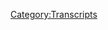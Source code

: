 {{Transcript
    | title         = [[263: Jordan Takes The Wheel]]
    | caption       = [https://knowledgefight.libsyn.com/knowledge-fight-jordan-takes-the-wheel Listen to this episode on Libsyn]
    | episodeNumber = [[263: Jordan Takes The Wheel|263]]
    | length        = 01:58:37
}}

{{MessageBox
    | header     = Warning: Bot Generated Content
    | text       = This transcript was automatically generated by transcription software and likely contains many mistakes and misattributions. Please check the audio for definitive quotes, attribution, and context.
    | image      = N3yvass4myg91.webp
    | imagewidth = 50px
    | id         = warning
}}

{{TranscriptBlock
    | name      = Unknown Speaker
    | timestamp = 00:00:00.000
    | text      = Andy in Kansas. You're on the air. Thanks for holding.
}}

{{TranscriptBlock
    | name      = Unknown Speaker
    | timestamp = 00:00:03.919
    | text      = Hello Alex. I'm a first time caller. I'm a huge fan. I love your work.
}}

{{TranscriptBlock
    | name      = Unknown Speaker
    | timestamp = 00:00:07.280
    | text      = I love you.
}}

{{TranscriptBlock
    | name      = Unknown Speaker
    | timestamp = 00:00:07.919
    | text      = Hey everybody. Welcome back to Knowledge Fight. I'm Jordan.
}}

{{TranscriptBlock
    | name      = Unknown Speaker
    | timestamp = 00:00:10.720
    | text      = I'm Dan.
}}

{{TranscriptBlock
    | name      = Unknown Speaker
    | timestamp = 00:00:13.279
    | text      = How does, how do we do the show again?
}}

{{TranscriptBlock
    | name      = Unknown Speaker
    | timestamp = 00:00:15.279
    | text      = It's a podcast where we like to-
}}

{{TranscriptBlock
    | name      = Unknown Speaker
    | timestamp = 00:00:16.800
    | text      = Hi. It's a podcast where we talk a little bit about Alex Jones. I know nothing about Alex Jones.
}}

{{TranscriptBlock
    | name      = Unknown Speaker
    | timestamp = 00:00:23.600
    | text      = Jordan!
}}

{{TranscriptBlock
    | name      = Unknown Speaker
    | timestamp = 00:00:24.399
    | text      = Yeah.
}}

{{TranscriptBlock
    | name      = Unknown Speaker
    | timestamp = 00:00:24.879
    | text      = Jordan.
}}

{{TranscriptBlock
    | name      = Unknown Speaker
    | timestamp = 00:00:25.440
    | text      = Yes.
}}

{{TranscriptBlock
    | name      = Unknown Speaker
    | timestamp = 00:00:26.000
    | text      = Jordan.
}}

{{TranscriptBlock
    | name      = Unknown Speaker
    | timestamp = 00:00:26.559
    | text      = Yes.
}}

{{TranscriptBlock
    | name      = Unknown Speaker
    | timestamp = 00:00:27.600
    | text      = I got a question for you.
}}

{{TranscriptBlock
    | name      = Unknown Speaker
    | timestamp = 00:00:28.960
    | text      = Hi. Hi Dan.
}}

{{TranscriptBlock
    | name      = Unknown Speaker
    | timestamp = 00:00:30.399
    | text      = I got a question.
}}

{{TranscriptBlock
    | name      = Unknown Speaker
    | timestamp = 00:00:31.359
    | text      = What's that?
}}

{{TranscriptBlock
    | name      = Unknown Speaker
    | timestamp = 00:00:32.399
    | text      = All things considered, do you think that the dirty South or the Midwest was a better place
}}

{{TranscriptBlock
    | name      = Unknown Speaker
    | timestamp = 00:00:38.960
    | text      = for hip hop in the late 90s or the 2000s?
}}

{{TranscriptBlock
    | name      = Unknown Speaker
    | timestamp = 00:00:45.039
    | text      = All things considered.
}}

{{TranscriptBlock
    | name      = Unknown Speaker
    | timestamp = 00:00:46.159
    | text      = All things considered.
}}

{{TranscriptBlock
    | name      = Unknown Speaker
    | timestamp = 00:00:47.039
    | text      = All things considered.
}}

{{TranscriptBlock
    | name      = Unknown Speaker
    | timestamp = 00:00:48.079
    | text      = Dirty South or the Midwest.
}}

{{TranscriptBlock
    | name      = Unknown Speaker
    | timestamp = 00:00:50.079
    | text      = I mean, I'm going to be honest with you Dan. The Midwest has not had anything going for hip hop for
}}

{{TranscriptBlock
    | name      = Unknown Speaker
    | timestamp = 00:00:56.159
    | text      = a, you know, up until about 10 years ago.
}}

{{TranscriptBlock
    | name      = Unknown Speaker
    | timestamp = 00:00:59.280
    | text      = Tell that to Murphy Lee.
}}

{{TranscriptBlock
    | name      = Unknown Speaker
    | timestamp = 00:01:00.399
    | text      = So I'm going to go with the dirty South on this one.
}}

{{TranscriptBlock
    | name      = Unknown Speaker
    | timestamp = 00:01:02.560
    | text      = Tell that to my man City Spud.
}}

{{TranscriptBlock
    | name      = Unknown Speaker
    | timestamp = 00:01:04.159
    | text      = Dan, let me tell you something. When I was growing up in Missouri-
}}

{{TranscriptBlock
    | name      = Unknown Speaker
    | timestamp = 00:01:07.519
    | text      = Tell that to DJ Crucial Hyphenal.
}}

{{TranscriptBlock
    | name      = Unknown Speaker
    | timestamp = 00:01:10.079
    | text      = I knew a ton.
}}

{{TranscriptBlock
    | name      = Unknown Speaker
    | timestamp = 00:01:11.120
    | text      = What about Kanye? What about Colin?
}}

{{TranscriptBlock
    | name      = Unknown Speaker
    | timestamp = 00:01:12.959
    | text      = I'm just fucking kidding.
}}

{{TranscriptBlock
    | name      = Unknown Speaker
    | timestamp = 00:01:14.079
    | text      = The Midwest had a lot.
}}

{{TranscriptBlock
    | name      = Unknown Speaker
    | timestamp = 00:01:15.680
    | text      = Well, Kanye started out writing for Jay-Z and that was in New York.
}}

{{TranscriptBlock
    | name      = Unknown Speaker
    | timestamp = 00:01:20.319
    | text      = Oh, that's true. But he was also doing production.
}}

{{TranscriptBlock
    | name      = Unknown Speaker
    | timestamp = 00:01:21.439
    | text      = He didn't rep Chicago until like, I don't know, what, 2002, 2004?
}}

{{TranscriptBlock
    | name      = Unknown Speaker
    | timestamp = 00:01:26.239
    | text      = You might be right.
}}

{{TranscriptBlock
    | name      = Unknown Speaker
    | timestamp = 00:01:26.719
    | text      = That's when Jesus Walks went wild.
}}

{{TranscriptBlock
    | name      = Unknown Speaker
    | timestamp = 00:01:29.359
    | text      = Yeah, you might be right.
}}

{{TranscriptBlock
    | name      = Unknown Speaker
    | timestamp = 00:01:30.239
    | text      = So there's that.
}}

{{TranscriptBlock
    | name      = Unknown Speaker
    | timestamp = 00:01:31.200
    | text      = And then, of course, there's also Common.
}}

{{TranscriptBlock
    | name      = Unknown Speaker
    | timestamp = 00:01:33.680
    | text      = There's so many people.
}}

{{TranscriptBlock
    | name      = Unknown Speaker
    | timestamp = 00:01:34.879
    | text      = Yeah, yeah, yeah.
}}

{{TranscriptBlock
    | name      = Unknown Speaker
    | timestamp = 00:01:35.599
    | text      = I'm just saying that it wasn't until the early 2000s.
}}

{{TranscriptBlock
    | name      = Unknown Speaker
    | timestamp = 00:01:39.519
    | text      = But the St. Lunatics, Nelly, Murphy Lee,
}}

{{TranscriptBlock
    | name      = Unknown Speaker
    | timestamp = 00:01:42.879
    | text      = all those people coming out of St. Louis were great.
}}

{{TranscriptBlock
    | name      = Unknown Speaker
    | timestamp = 00:01:44.959
    | text      = What about my man-
}}

{{TranscriptBlock
    | name      = Unknown Speaker
    | timestamp = 00:01:46.959
    | text      = St. Louis is the dirty South.
}}

{{TranscriptBlock
    | name      = Unknown Speaker
    | timestamp = 00:01:48.319
    | text      = What about my man-
}}

{{TranscriptBlock
    | name      = Unknown Speaker
    | timestamp = 00:01:48.799
    | text      = Let's be honest about St. Louis.
}}

{{TranscriptBlock
    | name      = Unknown Speaker
    | timestamp = 00:01:50.239
    | text      = I don't think Tech 9 is-
}}

{{TranscriptBlock
    | name      = Unknown Speaker
    | timestamp = 00:01:52.319
    | text      = No, not Tech 9.
}}

{{TranscriptBlock
    | name      = Unknown Speaker
    | timestamp = 00:01:55.599
    | text      = All right, to the dirty South.
}}

{{TranscriptBlock
    | name      = Unknown Speaker
    | timestamp = 00:01:57.120
    | text      = You know who's not in the dirty South?
}}

{{TranscriptBlock
    | name      = Unknown Speaker
    | timestamp = 00:02:01.120
    | text      = Our new donors.
}}

{{TranscriptBlock
    | name      = Unknown Speaker
    | timestamp = 00:02:02.159
    | text      = Oh, that's great.
}}

{{TranscriptBlock
    | name      = Unknown Speaker
    | timestamp = 00:02:02.640
    | text      = I'd like to-
}}

{{TranscriptBlock
    | name      = Unknown Speaker
    | timestamp = 00:02:03.200
    | text      = Great transition.
}}

{{TranscriptBlock
    | name      = Unknown Speaker
    | timestamp = 00:02:04.000
    | text      = Thank you, Dan.
}}

{{TranscriptBlock
    | name      = Unknown Speaker
    | timestamp = 00:02:06.719
    | text      = I'd like to give that a shout out to some policy wonks.
}}

{{TranscriptBlock
    | name      = Unknown Speaker
    | timestamp = 00:02:09.520
    | text      = First off, Sean, you're a policy wonk.
}}

{{TranscriptBlock
    | name      = Unknown Speaker
    | timestamp = 00:02:12.800
    | text      = I'm a policy wonk.
}}

{{TranscriptBlock
    | name      = Unknown Speaker
    | timestamp = 00:02:14.000
    | text      = Thanks, Sean.
}}

{{TranscriptBlock
    | name      = Unknown Speaker
    | timestamp = 00:02:14.479
    | text      = Thank you very much, Sean.
}}

{{TranscriptBlock
    | name      = Unknown Speaker
    | timestamp = 00:02:16.159
    | text      = Karen, you are a policy wonk.
}}

{{TranscriptBlock
    | name      = Unknown Speaker
    | timestamp = 00:02:18.479
    | text      = I'm a policy wonk.
}}

{{TranscriptBlock
    | name      = Unknown Speaker
    | timestamp = 00:02:20.319
    | text      = This one's my favorite.
}}

{{TranscriptBlock
    | name      = Unknown Speaker
    | timestamp = 00:02:22.159
    | text      = We've got Tasty Trollbait.
}}

{{TranscriptBlock
    | name      = Unknown Speaker
    | timestamp = 00:02:24.560
    | text      = You're a policy wonk.
}}

{{TranscriptBlock
    | name      = Unknown Speaker
    | timestamp = 00:02:25.680
    | text      = I'm a policy wonk.
}}

{{TranscriptBlock
    | name      = Unknown Speaker
    | timestamp = 00:02:26.719
    | text      = Thank you, Tasty Trollbait.
}}

{{TranscriptBlock
    | name      = Unknown Speaker
    | timestamp = 00:02:27.680
    | text      = All righty.
}}

{{TranscriptBlock
    | name      = Unknown Speaker
    | timestamp = 00:02:28.159
    | text      = And Michael B, you're a policy wonk.
}}

{{TranscriptBlock
    | name      = Unknown Speaker
    | timestamp = 00:02:30.639
    | text      = I'm a policy wonk.
}}

{{TranscriptBlock
    | name      = Unknown Speaker
    | timestamp = 00:02:31.919
    | text      = Coming in hard.
}}

{{TranscriptBlock
    | name      = Unknown Speaker
    | timestamp = 00:02:33.759
    | text      = Coming in hot at the regular policy wonk level is also Allison.
}}

{{TranscriptBlock
    | name      = Unknown Speaker
    | timestamp = 00:02:38.400
    | text      = I'm a policy wonk.
}}

{{TranscriptBlock
    | name      = Unknown Speaker
    | timestamp = 00:02:39.439
    | text      = Thank you, Allison.
}}

{{TranscriptBlock
    | name      = Unknown Speaker
    | timestamp = 00:02:40.159
    | text      = Thank you very much, Allison.
}}

{{TranscriptBlock
    | name      = Unknown Speaker
    | timestamp = 00:02:42.719
    | text      = So, Dan, we're doing this backwards.
}}

{{TranscriptBlock
    | name      = Unknown Speaker
    | timestamp = 00:02:46.159
    | text      = Yes, we are.
}}

{{TranscriptBlock
    | name      = Unknown Speaker
    | timestamp = 00:02:46.800
    | text      = Yeah.
}}

{{TranscriptBlock
    | name      = Unknown Speaker
    | timestamp = 00:02:47.120
    | text      = I don't know if everybody's, I think everybody's like, at this point, I think everybody is
}}

{{TranscriptBlock
    | name      = Unknown Speaker
    | timestamp = 00:02:50.639
    | text      = thinking like, okay, when are you guys going to stop fucking around and do the show?
}}

{{TranscriptBlock
    | name      = Unknown Speaker
    | timestamp = 00:02:53.840
    | text      = Yeah, I think that we did that about as well as we could have given the circumstances.
}}

{{TranscriptBlock
    | name      = Unknown Speaker
    | timestamp = 00:02:57.919
    | text      = You think I would, after doing this podcast for two years, I would remember the things
}}

{{TranscriptBlock
    | name      = Unknown Speaker
    | timestamp = 00:03:02.879
    | text      = that you say every single time.
}}

{{TranscriptBlock
    | name      = Unknown Speaker
    | timestamp = 00:03:04.560
    | text      = Yeah, you would think.
}}

{{TranscriptBlock
    | name      = Unknown Speaker
    | timestamp = 00:03:05.599
    | text      = Yeah, that's interesting to me how little you internalize or listen.
}}

{{TranscriptBlock
    | name      = Unknown Speaker
    | timestamp = 00:03:09.120
    | text      = It's actually kind of scary.
}}

{{TranscriptBlock
    | name      = Unknown Speaker
    | timestamp = 00:03:11.599
    | text      = I think almost everybody who listens to the show probably could rattle off exactly how
}}

{{TranscriptBlock
    | name      = Unknown Speaker
    | timestamp = 00:03:16.560
    | text      = our opening goes.
}}

{{TranscriptBlock
    | name      = Unknown Speaker
    | timestamp = 00:03:17.439
    | text      = I don't know.
}}

{{TranscriptBlock
    | name      = Unknown Speaker
    | timestamp = 00:03:17.840
    | text      = Apparently not the other guy who does the show.
}}

{{TranscriptBlock
    | name      = Unknown Speaker
    | timestamp = 00:03:21.520
    | text      = I don't know.
}}

{{TranscriptBlock
    | name      = Unknown Speaker
    | timestamp = 00:03:22.400
    | text      = It's one of those things where it's like, I've heard it so much.
}}

{{TranscriptBlock
    | name      = Unknown Speaker
    | timestamp = 00:03:25.199
    | text      = It's just kind of this assumed thing.
}}

{{TranscriptBlock
    | name      = Unknown Speaker
    | timestamp = 00:03:28.560
    | text      = Right, right, right.
}}

{{TranscriptBlock
    | name      = Unknown Speaker
    | timestamp = 00:03:29.280
    | text      = Where I'm familiar with my rhythm, but I have no idea what yours sounds like.
}}

{{TranscriptBlock
    | name      = Unknown Speaker
    | timestamp = 00:03:33.039
    | text      = You have no business knowing what it is.
}}

{{TranscriptBlock
    | name      = Unknown Speaker
    | timestamp = 00:03:34.719
    | text      = I don't.
}}

{{TranscriptBlock
    | name      = Unknown Speaker
    | timestamp = 00:03:35.280
    | text      = I'm not the host of the show.
}}

{{TranscriptBlock
    | name      = Unknown Speaker
    | timestamp = 00:03:36.479
    | text      = No, but you are today.
}}

{{TranscriptBlock
    | name      = Unknown Speaker
    | timestamp = 00:03:37.919
    | text      = Hey, all right.
}}

{{TranscriptBlock
    | name      = Unknown Speaker
    | timestamp = 00:03:39.280
    | text      = So we talked about this a while, like the ideas of like, how would it work or what would
}}

{{TranscriptBlock
    | name      = Unknown Speaker
    | timestamp = 00:03:44.159
    | text      = it look like were you to step into the Dan chair?
}}

{{TranscriptBlock
    | name      = Unknown Speaker
    | timestamp = 00:03:47.919
    | text      = Metaphorically, because I'm still in the same fucking chair.
}}

{{TranscriptBlock
    | name      = Unknown Speaker
    | timestamp = 00:03:50.719
    | text      = But what would it look like if you were to take over an episode and you came up with
}}

{{TranscriptBlock
    | name      = Unknown Speaker
    | timestamp = 00:03:54.159
    | text      = an idea and ran with it?
}}

{{TranscriptBlock
    | name      = Unknown Speaker
    | timestamp = 00:03:55.199
    | text      = And I'm very excited to see what you bring to the table, because quite frankly, I don't
}}

{{TranscriptBlock
    | name      = Unknown Speaker
    | timestamp = 00:03:59.520
    | text      = have to do shit.
}}

{{TranscriptBlock
    | name      = Unknown Speaker
    | timestamp = 00:04:00.400
    | text      = Yeah, I know.
}}

{{TranscriptBlock
    | name      = Unknown Speaker
    | timestamp = 00:04:01.120
    | text      = It interrupts you.
}}

{{TranscriptBlock
    | name      = Unknown Speaker
    | timestamp = 00:04:01.840
    | text      = Isn't it good?
}}

{{TranscriptBlock
    | name      = Unknown Speaker
    | timestamp = 00:04:02.879
    | text      = It's great.
}}

{{TranscriptBlock
    | name      = Unknown Speaker
    | timestamp = 00:04:03.759
    | text      = It's a weird feeling.
}}

{{TranscriptBlock
    | name      = Unknown Speaker
    | timestamp = 00:04:04.960
    | text      = I don't know.
}}

{{TranscriptBlock
    | name      = Unknown Speaker
    | timestamp = 00:04:05.919
    | text      = I don't know how I feel about it, but.
}}

{{TranscriptBlock
    | name      = Unknown Speaker
    | timestamp = 00:04:08.240
    | text      = I don't know.
}}

{{TranscriptBlock
    | name      = Unknown Speaker
    | timestamp = 00:04:08.639
    | text      = We'll see.
}}

{{TranscriptBlock
    | name      = Unknown Speaker
    | timestamp = 00:04:08.960
    | text      = This could be a disaster.
}}

{{TranscriptBlock
    | name      = Unknown Speaker
    | timestamp = 00:04:10.080
    | text      = Could be.
}}

{{TranscriptBlock
    | name      = Unknown Speaker
    | timestamp = 00:04:10.479
    | text      = But it's a wacky Wednesday, so why the fuck not, Dan?
}}

{{TranscriptBlock
    | name      = Unknown Speaker
    | timestamp = 00:04:12.879
    | text      = Right, take risks.
}}

{{TranscriptBlock
    | name      = Unknown Speaker
    | timestamp = 00:04:14.719
    | text      = Dan.
}}

{{TranscriptBlock
    | name      = Unknown Speaker
    | timestamp = 00:04:15.280
    | text      = Yes.
}}

{{TranscriptBlock
    | name      = Unknown Speaker
    | timestamp = 00:04:15.759
    | text      = I don't know if you or any of our listeners know this, but climate change is kind of a
}}

{{TranscriptBlock
    | name      = Unknown Speaker
    | timestamp = 00:04:20.959
    | text      = thing for me.
}}

{{TranscriptBlock
    | name      = Unknown Speaker
    | timestamp = 00:04:21.600
    | text      = It's fake news.
}}

{{TranscriptBlock
    | name      = Unknown Speaker
    | timestamp = 00:04:22.720
    | text      = It's kind of one of those things that I think about a lot.
}}

{{TranscriptBlock
    | name      = Unknown Speaker
    | timestamp = 00:04:25.199
    | text      = Carbon taxes, solid Al Gore scam.
}}

{{TranscriptBlock
    | name      = Unknown Speaker
    | timestamp = 00:04:28.480
    | text      = I think it's pretty important.
}}

{{TranscriptBlock
    | name      = Unknown Speaker
    | timestamp = 00:04:29.759
    | text      = All right.
}}

{{TranscriptBlock
    | name      = Unknown Speaker
    | timestamp = 00:04:31.279
    | text      = So today I have brought to you something and you need to play the out of context drop.
}}

{{TranscriptBlock
    | name      = Unknown Speaker
    | timestamp = 00:04:38.319
    | text      = Is Mars getting cooler?
}}

{{TranscriptBlock
    | name      = Unknown Speaker
    | timestamp = 00:04:39.920
    | text      = There's one of those planets who's getting cooler.
}}

{{TranscriptBlock
    | name      = Unknown Speaker
    | timestamp = 00:04:43.040
    | text      = There weren't any STVs.
}}

{{TranscriptBlock
    | name      = Unknown Speaker
    | timestamp = 00:04:44.800
    | text      = I take that to mean he's asking, did Mars get some new shades?
}}

{{TranscriptBlock
    | name      = Unknown Speaker
    | timestamp = 00:04:50.480
    | text      = Is Mars trying to be Spuds McKenzie?
}}

{{TranscriptBlock
    | name      = Unknown Speaker
    | timestamp = 00:04:52.399
    | text      = That's right.
}}

{{TranscriptBlock
    | name      = Unknown Speaker
    | timestamp = 00:04:53.199
    | text      = Pretty cool.
}}

{{TranscriptBlock
    | name      = Unknown Speaker
    | timestamp = 00:04:54.000
    | text      = That's right.
}}

{{TranscriptBlock
    | name      = Unknown Speaker
    | timestamp = 00:04:54.480
    | text      = We're talking about Pat Robertson.
}}

{{TranscriptBlock
    | name      = Unknown Speaker
    | timestamp = 00:04:56.720
    | text      = Oh shit.
}}

{{TranscriptBlock
    | name      = Unknown Speaker
    | timestamp = 00:04:57.519
    | text      = We're not talking about Pat Robertson.
}}

{{TranscriptBlock
    | name      = Unknown Speaker
    | timestamp = 00:04:59.040
    | text      = Okay.
}}

{{TranscriptBlock
    | name      = Unknown Speaker
    | timestamp = 00:04:59.680
    | text      = Absolutely not.
}}

{{TranscriptBlock
    | name      = Unknown Speaker
    | timestamp = 00:05:00.720
    | text      = I just like how stupid he is and it's spectacular.
}}

{{TranscriptBlock
    | name      = Unknown Speaker
    | timestamp = 00:05:04.319
    | text      = He is.
}}

{{TranscriptBlock
    | name      = Unknown Speaker
    | timestamp = 00:05:04.959
    | text      = We are doing an interview that Mark Moreno did with Pat Robertson.
}}

{{TranscriptBlock
    | name      = Unknown Speaker
    | timestamp = 00:05:08.959
    | text      = Do you know who Mark Moreno is?
}}

{{TranscriptBlock
    | name      = Unknown Speaker
    | timestamp = 00:05:10.000
    | text      = I'm familiar with that name.
}}

{{TranscriptBlock
    | name      = Unknown Speaker
    | timestamp = 00:05:10.800
    | text      = I don't know too much about him, but I know of him.
}}

{{TranscriptBlock
    | name      = Unknown Speaker
    | timestamp = 00:05:13.279
    | text      = Yeah.
}}

{{TranscriptBlock
    | name      = Unknown Speaker
    | timestamp = 00:05:13.759
    | text      = He is the head editor and pretty much only writer and the only guy who really runs climatedepot.com.
}}

{{TranscriptBlock
    | name      = Unknown Speaker
    | timestamp = 00:05:23.839
    | text      = Oh, okay.
}}

{{TranscriptBlock
    | name      = Unknown Speaker
    | timestamp = 00:05:25.920
    | text      = I think I might have run into him vaguely in some old episodes of Alex.
}}

{{TranscriptBlock
    | name      = Unknown Speaker
    | timestamp = 00:05:30.079
    | text      = Yeah, yeah, yeah.
}}

{{TranscriptBlock
    | name      = Unknown Speaker
    | timestamp = 00:05:30.639
    | text      = I think so.
}}

{{TranscriptBlock
    | name      = Unknown Speaker
    | timestamp = 00:05:30.639
    | text      = I'm almost certain.
}}

{{TranscriptBlock
    | name      = Unknown Speaker
    | timestamp = 00:05:32.160
    | text      = I think so for sure.
}}

{{TranscriptBlock
    | name      = Unknown Speaker
    | timestamp = 00:05:33.360
    | text      = So this guy is, for me, different from our usual cast of characters because this guy
}}

{{TranscriptBlock
    | name      = Unknown Speaker
    | timestamp = 00:05:40.480
    | text      = is a complete sleazeball.
}}

{{TranscriptBlock
    | name      = Unknown Speaker
    | timestamp = 00:05:42.800
    | text      = Like this is not...
}}

{{TranscriptBlock
    | name      = Unknown Speaker
    | timestamp = 00:05:43.279
    | text      = Wait, wait.
}}

{{TranscriptBlock
    | name      = Unknown Speaker
    | timestamp = 00:05:43.600
    | text      = That's different?
}}

{{TranscriptBlock
    | name      = Unknown Speaker
    | timestamp = 00:05:44.240
    | text      = No, no, no, no.
}}

{{TranscriptBlock
    | name      = Unknown Speaker
    | timestamp = 00:05:45.120
    | text      = So our different con men are all trying to...
}}

{{TranscriptBlock
    | name      = Unknown Speaker
    | timestamp = 00:05:49.519
    | text      = They're all going it alone.
}}

{{TranscriptBlock
    | name      = Unknown Speaker
    | timestamp = 00:05:51.040
    | text      = They're all shooting out for themselves.
}}

{{TranscriptBlock
    | name      = Unknown Speaker
    | timestamp = 00:05:53.360
    | text      = They're all trying to run their own scams, right?
}}

{{TranscriptBlock
    | name      = Unknown Speaker
    | timestamp = 00:05:56.160
    | text      = Yeah.
}}

{{TranscriptBlock
    | name      = Unknown Speaker
    | timestamp = 00:05:56.639
    | text      = This dude is gun for hire all the way.
}}

{{TranscriptBlock
    | name      = Unknown Speaker
    | timestamp = 00:06:00.240
    | text      = This guy does not believe a goddamn word he is saying.
}}

{{TranscriptBlock
    | name      = Unknown Speaker
    | timestamp = 00:06:03.920
    | text      = He has found his little niche, he gets shit tons of money for it, and he fucking sucks.
}}

{{TranscriptBlock
    | name      = Unknown Speaker
    | timestamp = 00:06:10.399
    | text      = It is brutal.
}}

{{TranscriptBlock
    | name      = Unknown Speaker
    | timestamp = 00:06:11.600
    | text      = Seems right in our wheelhouse.
}}

{{TranscriptBlock
    | name      = Unknown Speaker
    | timestamp = 00:06:13.600
    | text      = Yeah.
}}

{{TranscriptBlock
    | name      = Unknown Speaker
    | timestamp = 00:06:13.839
    | text      = I read his book.
}}

{{TranscriptBlock
    | name      = Unknown Speaker
    | timestamp = 00:06:15.199
    | text      = It's called The Politically Incorrect Guide to Climate Change.
}}

{{TranscriptBlock
    | name      = Unknown Speaker
    | timestamp = 00:06:19.360
    | text      = And he genuinely should not get an author credit on the book that he wrote because he writes this.
}}

{{TranscriptBlock
    | name      = Unknown Speaker
    | timestamp = 00:06:27.439
    | text      = Here's an example of his book.
}}

{{TranscriptBlock
    | name      = Unknown Speaker
    | timestamp = 00:06:28.639
    | text      = And then this guy said, long quote, and that proves what this guy said, long quote.
}}

{{TranscriptBlock
    | name      = Unknown Speaker
    | timestamp = 00:06:35.199
    | text      = And that's what this guy said, long quote.
}}

{{TranscriptBlock
    | name      = Unknown Speaker
    | timestamp = 00:06:37.759
    | text      = See?
}}

{{TranscriptBlock
    | name      = Unknown Speaker
    | timestamp = 00:06:38.800
    | text      = That's it.
}}

{{TranscriptBlock
    | name      = Unknown Speaker
    | timestamp = 00:06:39.279
    | text      = He's more of a compiler than an author.
}}

{{TranscriptBlock
    | name      = Unknown Speaker
    | timestamp = 00:06:41.759
    | text      = He is a quote miner of the worst variety.
}}

{{TranscriptBlock
    | name      = Unknown Speaker
    | timestamp = 00:06:45.759
    | text      = And he has given an interview with Pat Robertson that...
}}

{{TranscriptBlock
    | name      = Unknown Speaker
    | timestamp = 00:06:49.759
    | text      = That's what this episode is?
}}

{{TranscriptBlock
    | name      = Unknown Speaker
    | timestamp = 00:06:51.040
    | text      = This dude talking to Pat Robertson?
}}

{{TranscriptBlock
    | name      = Unknown Speaker
    | timestamp = 00:06:52.560
    | text      = Uh-huh.
}}

{{TranscriptBlock
    | name      = Unknown Speaker
    | timestamp = 00:06:53.120
    | text      = Oh, boy.
}}

{{TranscriptBlock
    | name      = Unknown Speaker
    | timestamp = 00:06:53.839
    | text      = You gotta hear this sleazeball because I think by the end of this, you will know for a while
}}

{{TranscriptBlock
    | name      = Unknown Speaker
    | timestamp = 00:06:58.000
    | text      = you will know for a fact that he does not give a fuck.
}}

{{TranscriptBlock
    | name      = Unknown Speaker
    | timestamp = 00:07:00.639
    | text      = Are we on the 700 Club?
}}

{{TranscriptBlock
    | name      = Unknown Speaker
    | timestamp = 00:07:02.240
    | text      = What's going on?
}}

{{TranscriptBlock
    | name      = Unknown Speaker
    | timestamp = 00:07:02.959
    | text      = I have no idea.
}}

{{TranscriptBlock
    | name      = Unknown Speaker
    | timestamp = 00:07:04.560
    | text      = I did not look into Pat Robertson's side of this interview at all.
}}

{{TranscriptBlock
    | name      = Unknown Speaker
    | timestamp = 00:07:07.759
    | text      = I don't give a fuck about what he has to say.
}}

{{TranscriptBlock
    | name      = Unknown Speaker
    | timestamp = 00:07:10.160
    | text      = I hate Mark Moreno.
}}

{{TranscriptBlock
    | name      = Unknown Speaker
    | timestamp = 00:07:12.079
    | text      = So that is how I'm going to lead you into this first clip where Mark Moreno says something
}}

{{TranscriptBlock
    | name      = Unknown Speaker
    | timestamp = 00:07:18.720
    | text      = brilliant.
}}

{{TranscriptBlock
    | name      = Unknown Speaker
    | timestamp = 00:07:20.079
    | text      = Miami is actually sinking.
}}

{{TranscriptBlock
    | name      = Unknown Speaker
    | timestamp = 00:07:21.600
    | text      = It's called subsidence.
}}

{{TranscriptBlock
    | name      = Unknown Speaker
    | timestamp = 00:07:22.959
    | text      = But there's no acceleration in the global sea level, so you cannot link that to man.
}}

{{TranscriptBlock
    | name      = Unknown Speaker
    | timestamp = 00:07:27.680
    | text      = Mankind is always battling the shores.
}}

{{TranscriptBlock
    | name      = Unknown Speaker
    | timestamp = 00:07:30.399
    | text      = Sea levels have been rising for 10,000 plus years since the end of the last ice age.
}}

{{TranscriptBlock
    | name      = Unknown Speaker
    | timestamp = 00:07:35.120
    | text      = Dan?
}}

{{TranscriptBlock
    | name      = Unknown Speaker
    | timestamp = 00:07:35.839
    | text      = Jordan?
}}

{{TranscriptBlock
    | name      = Unknown Speaker
    | timestamp = 00:07:36.480
    | text      = Man has always been battling the shores.
}}

{{TranscriptBlock
    | name      = Unknown Speaker
    | timestamp = 00:07:38.720
    | text      = I like that turn of phrase.
}}

{{TranscriptBlock
    | name      = Unknown Speaker
    | timestamp = 00:07:40.399
    | text      = I don't like the context of it necessarily, but I like it.
}}

{{TranscriptBlock
    | name      = Unknown Speaker
    | timestamp = 00:07:44.000
    | text      = Maybe he should be an author.
}}

{{TranscriptBlock
    | name      = Unknown Speaker
    | timestamp = 00:07:45.360
    | text      = That's a pretty good use of words.
}}

{{TranscriptBlock
    | name      = Unknown Speaker
    | timestamp = 00:07:47.680
    | text      = Man has always been battling the shore, Dan.
}}

{{TranscriptBlock
    | name      = Unknown Speaker
    | timestamp = 00:07:49.839
    | text      = Right.
}}

{{TranscriptBlock
    | name      = Unknown Speaker
    | timestamp = 00:07:50.560
    | text      = Now, do you think what he said makes any sense?
}}

{{TranscriptBlock
    | name      = Unknown Speaker
    | timestamp = 00:07:53.439
    | text      = No.
}}

{{TranscriptBlock
    | name      = Unknown Speaker
    | timestamp = 00:07:54.079
    | text      = I mean, sure.
}}

{{TranscriptBlock
    | name      = Unknown Speaker
    | timestamp = 00:07:54.959
    | text      = Sure, as words strung together as sentences, yes.
}}

{{TranscriptBlock
    | name      = Unknown Speaker
    | timestamp = 00:07:58.720
    | text      = But I don't know if it proves what I assume is his thesis, that man isn't doing anything
}}

{{TranscriptBlock
    | name      = Unknown Speaker
    | timestamp = 00:08:05.120
    | text      = that's causing climate change.
}}

{{TranscriptBlock
    | name      = Unknown Speaker
    | timestamp = 00:08:06.639
    | text      = I don't think it has anything to do with, like, his clauses don't actually connect to
}}

{{TranscriptBlock
    | name      = Unknown Speaker
    | timestamp = 00:08:11.439
    | text      = each other.
}}

{{TranscriptBlock
    | name      = Unknown Speaker
    | timestamp = 00:08:12.160
    | text      = You know, like, Miami is sinking and there's no acceleration of the global sea level, so
}}

{{TranscriptBlock
    | name      = Unknown Speaker
    | timestamp = 00:08:16.399
    | text      = you can't link it to man.
}}

{{TranscriptBlock
    | name      = Unknown Speaker
    | timestamp = 00:08:19.040
    | text      = That doesn't make sense.
}}

{{TranscriptBlock
    | name      = Unknown Speaker
    | timestamp = 00:08:21.120
    | text      = Is it sinking really?
}}

{{TranscriptBlock
    | name      = Unknown Speaker
    | timestamp = 00:08:22.720
    | text      = Is that what you would call it?
}}

{{TranscriptBlock
    | name      = Unknown Speaker
    | timestamp = 00:08:24.000
    | text      = No.
}}

{{TranscriptBlock
    | name      = Unknown Speaker
    | timestamp = 00:08:24.480
    | text      = Okay.
}}

{{TranscriptBlock
    | name      = Unknown Speaker
    | timestamp = 00:08:24.959
    | text      = It is not sinking.
}}

{{TranscriptBlock
    | name      = Unknown Speaker
    | timestamp = 00:08:25.439
    | text      = I wanted to check in on that.
}}

{{TranscriptBlock
    | name      = Unknown Speaker
    | timestamp = 00:08:26.560
    | text      = Yeah.
}}

{{TranscriptBlock
    | name      = Unknown Speaker
    | timestamp = 00:08:26.879
    | text      = Venice is sinking.
}}

{{TranscriptBlock
    | name      = Unknown Speaker
    | timestamp = 00:08:27.839
    | text      = Mm hmm.
}}

{{TranscriptBlock
    | name      = Unknown Speaker
    | timestamp = 00:08:28.560
    | text      = Yeah.
}}

{{TranscriptBlock
    | name      = Unknown Speaker
    | timestamp = 00:08:28.879
    | text      = Miami is...
}}

{{TranscriptBlock
    | name      = Unknown Speaker
    | timestamp = 00:08:30.240
    | text      = What do you think Miami's doing?
}}

{{TranscriptBlock
    | name      = Unknown Speaker
    | timestamp = 00:08:32.240
    | text      = Being overwhelmed.
}}

{{TranscriptBlock
    | name      = Unknown Speaker
    | timestamp = 00:08:34.240
    | text      = Yeah.
}}

{{TranscriptBlock
    | name      = Unknown Speaker
    | timestamp = 00:08:34.720
    | text      = It's different, because sinking...
}}

{{TranscriptBlock
    | name      = Unknown Speaker
    | timestamp = 00:08:36.080
    | text      = You have to go down for it to be sinking as opposed to water coming up.
}}

{{TranscriptBlock
    | name      = Unknown Speaker
    | timestamp = 00:08:39.679
    | text      = Yep.
}}

{{TranscriptBlock
    | name      = Unknown Speaker
    | timestamp = 00:08:40.080
    | text      = So that's a problem, just off the bat.
}}

{{TranscriptBlock
    | name      = Unknown Speaker
    | timestamp = 00:08:43.759
    | text      = Battling the shores, I can't get over it.
}}

{{TranscriptBlock
    | name      = Unknown Speaker
    | timestamp = 00:08:45.600
    | text      = You can't get over it?
}}

{{TranscriptBlock
    | name      = Unknown Speaker
    | timestamp = 00:08:46.240
    | text      = That's a good...
}}

{{TranscriptBlock
    | name      = Unknown Speaker
    | timestamp = 00:08:47.039
    | text      = You like it?
}}

{{TranscriptBlock
    | name      = Unknown Speaker
    | timestamp = 00:08:47.519
    | text      = Yeah.
}}

{{TranscriptBlock
    | name      = Unknown Speaker
    | timestamp = 00:08:47.840
    | text      = What do you see?
}}

{{TranscriptBlock
    | name      = Unknown Speaker
    | timestamp = 00:08:48.480
    | text      = Visual metaphor.
}}

{{TranscriptBlock
    | name      = Unknown Speaker
    | timestamp = 00:08:49.360
    | text      = I see, like, a Norse Viking stabbing a rock.
}}

{{TranscriptBlock
    | name      = Unknown Speaker
    | timestamp = 00:08:53.039
    | text      = Just like hitting a beach with a trident.
}}

{{TranscriptBlock
    | name      = Unknown Speaker
    | timestamp = 00:08:56.799
    | text      = Yeah, yeah, yeah.
}}

{{TranscriptBlock
    | name      = Unknown Speaker
    | timestamp = 00:08:57.279
    | text      = Something like that.
}}

{{TranscriptBlock
    | name      = Unknown Speaker
    | timestamp = 00:08:57.919
    | text      = He's not fighting the water, he's actually fighting the shore itself.
}}

{{TranscriptBlock
    | name      = Unknown Speaker
    | timestamp = 00:09:01.279
    | text      = Yeah, absolutely.
}}

{{TranscriptBlock
    | name      = Unknown Speaker
    | timestamp = 00:09:01.919
    | text      = Yeah, yeah, yeah.
}}

{{TranscriptBlock
    | name      = Unknown Speaker
    | timestamp = 00:09:03.120
    | text      = Sword fight with the beach.
}}

{{TranscriptBlock
    | name      = Unknown Speaker
    | timestamp = 00:09:03.919
    | text      = Too much sand!
}}

{{TranscriptBlock
    | name      = Unknown Speaker
    | timestamp = 00:09:05.919
    | text      = How do you think rocks got that small to make sand?
}}

{{TranscriptBlock
    | name      = Unknown Speaker
    | timestamp = 00:09:08.399
    | text      = Oh, man has been battling the shore.
}}

{{TranscriptBlock
    | name      = Unknown Speaker
    | timestamp = 00:09:11.120
    | text      = Shore battles.
}}

{{TranscriptBlock
    | name      = Unknown Speaker
    | timestamp = 00:09:11.200
    | text      = You bet.
}}

{{TranscriptBlock
    | name      = Unknown Speaker
    | timestamp = 00:09:11.759
    | text      = All right, so we do believe in anthropogenic...
}}

{{TranscriptBlock
    | name      = Unknown Speaker
    | timestamp = 00:09:14.720
    | text      = Beach change.
}}

{{TranscriptBlock
    | name      = Unknown Speaker
    | timestamp = 00:09:15.279
    | text      = Beach change.
}}

{{TranscriptBlock
    | name      = Unknown Speaker
    | timestamp = 00:09:16.000
    | text      = Yes, 100%.
}}

{{TranscriptBlock
    | name      = Unknown Speaker
    | timestamp = 00:09:16.799
    | text      = The thing is, he is wrong in content and in deed and word and everything.
}}

{{TranscriptBlock
    | name      = Unknown Speaker
    | timestamp = 00:09:26.080
    | text      = I don't even know...
}}

{{TranscriptBlock
    | name      = Unknown Speaker
    | timestamp = 00:09:27.200
    | text      = What do you mean, man has been battling the shore?
}}

{{TranscriptBlock
    | name      = Unknown Speaker
    | timestamp = 00:09:31.440
    | text      = I think what he means to say is that, like, we've been fighting against rising water for
}}

{{TranscriptBlock
    | name      = Unknown Speaker
    | timestamp = 00:09:37.120
    | text      = our entire time on Earth.
}}

{{TranscriptBlock
    | name      = Unknown Speaker
    | timestamp = 00:09:39.200
    | text      = That's what he thinks.
}}

{{TranscriptBlock
    | name      = Unknown Speaker
    | timestamp = 00:09:40.320
    | text      = I think that's what he's trying to articulate.
}}

{{TranscriptBlock
    | name      = Unknown Speaker
    | timestamp = 00:09:42.639
    | text      = I don't know if that's true.
}}

{{TranscriptBlock
    | name      = Unknown Speaker
    | timestamp = 00:09:43.759
    | text      = Well, Miami is not sinking.
}}

{{TranscriptBlock
    | name      = Unknown Speaker
    | timestamp = 00:09:47.039
    | text      = I will tell you this right now.
}}

{{TranscriptBlock
    | name      = Unknown Speaker
    | timestamp = 00:09:48.320
    | text      = Miami is actually being completely and utterly destroyed by climate change.
}}

{{TranscriptBlock
    | name      = Unknown Speaker
    | timestamp = 00:09:54.080
    | text      = So the reason is, Miami is built almost entirely on limestone, and that's where they get their
}}

{{TranscriptBlock
    | name      = Unknown Speaker
    | timestamp = 00:09:59.840
    | text      = fresh water from.
}}

{{TranscriptBlock
    | name      = Unknown Speaker
    | timestamp = 00:10:01.039
    | text      = It's called the Biscayne Aquifer, and this naturally kind of filters the water and keeps
}}

{{TranscriptBlock
    | name      = Unknown Speaker
    | timestamp = 00:10:07.440
    | text      = water fresh.
}}

{{TranscriptBlock
    | name      = Unknown Speaker
    | timestamp = 00:10:08.559
    | text      = As the seawater rises, that gets covered by salt water.
}}

{{TranscriptBlock
    | name      = Unknown Speaker
    | timestamp = 00:10:14.720
    | text      = So salt water is seeping into the drinking water.
}}

{{TranscriptBlock
    | name      = Unknown Speaker
    | timestamp = 00:10:17.519
    | text      = The estimate of...
}}

{{TranscriptBlock
    | name      = Unknown Speaker
    | timestamp = 00:10:19.200
    | text      = That's not good, right?
}}

{{TranscriptBlock
    | name      = Unknown Speaker
    | timestamp = 00:10:20.240
    | text      = No, it's not good.
}}

{{TranscriptBlock
    | name      = Unknown Speaker
    | timestamp = 00:10:21.279
    | text      = You can't drink salt water.
}}

{{TranscriptBlock
    | name      = Unknown Speaker
    | timestamp = 00:10:24.000
    | text      = The estimate from the NOAA says that a rise of about a foot of seawater will pretty much
}}

{{TranscriptBlock
    | name      = Unknown Speaker
    | timestamp = 00:10:31.600
    | text      = end drinking water in Miami.
}}

{{TranscriptBlock
    | name      = Unknown Speaker
    | timestamp = 00:10:34.159
    | text      = Hmm, I mean a foot, that's not unthinkable.
}}

{{TranscriptBlock
    | name      = Unknown Speaker
    | timestamp = 00:10:39.440
    | text      = No, that's not a ton.
}}

{{TranscriptBlock
    | name      = Unknown Speaker
    | timestamp = 00:10:40.480
    | text      = And in fact, prior to a NASA study in 2018, everybody thought that the regular rise of
}}

{{TranscriptBlock
    | name      = Unknown Speaker
    | timestamp = 00:10:49.600
    | text      = the sea level was going to be linear.
}}

{{TranscriptBlock
    | name      = Unknown Speaker
    | timestamp = 00:10:51.519
    | text      = There's going to be a steady gradual rate.
}}

{{TranscriptBlock
    | name      = Unknown Speaker
    | timestamp = 00:10:54.000
    | text      = In 2018, a NASA study by Steve Narum, I think, Narum, started referencing different satellite
}}

{{TranscriptBlock
    | name      = Unknown Speaker
    | timestamp = 00:11:02.639
    | text      = data, cross-referencing it with all kinds of other different measurement techniques to
}}

{{TranscriptBlock
    | name      = Unknown Speaker
    | timestamp = 00:11:07.279
    | text      = see exactly how fast the sea level has been rising since the 1990s.
}}

{{TranscriptBlock
    | name      = Unknown Speaker
    | timestamp = 00:11:12.240
    | text      = And it is not progressing at a linear rate.
}}

{{TranscriptBlock
    | name      = Unknown Speaker
    | timestamp = 00:11:15.919
    | text      = No.
}}

{{TranscriptBlock
    | name      = Unknown Speaker
    | timestamp = 00:11:16.320
    | text      = It is increasing by about 6% since 1990 every single year.
}}

{{TranscriptBlock
    | name      = Unknown Speaker
    | timestamp = 00:11:21.919
    | text      = So it's almost exponentially curved.
}}

{{TranscriptBlock
    | name      = Unknown Speaker
    | timestamp = 00:11:24.399
    | text      = Exactly.
}}

{{TranscriptBlock
    | name      = Unknown Speaker
    | timestamp = 00:11:25.039
    | text      = It is a geometric progression, not a linear one, which is why I am very, very unhappy
}}

{{TranscriptBlock
    | name      = Unknown Speaker
    | timestamp = 00:11:31.519
    | text      = with everybody because they're still operating under so much of that.
}}

{{TranscriptBlock
    | name      = Unknown Speaker
    | timestamp = 00:11:35.039
    | text      = Like in a hundred years, by 2100, it will have risen by a foot.
}}

{{TranscriptBlock
    | name      = Unknown Speaker
    | timestamp = 00:11:40.080
    | text      = You hear that from people with, you know, weird funders.
}}

{{TranscriptBlock
    | name      = Unknown Speaker
    | timestamp = 00:11:44.720
    | text      = You hear that sort of rhetoric a lot.
}}

{{TranscriptBlock
    | name      = Unknown Speaker
    | timestamp = 00:11:46.639
    | text      = Yeah.
}}

{{TranscriptBlock
    | name      = Unknown Speaker
    | timestamp = 00:11:47.039
    | text      = The A, you're being alarmist seems to come from people who have links to the fossil fuels
}}

{{TranscriptBlock
    | name      = Unknown Speaker
    | timestamp = 00:11:51.759
    | text      = and tobacco lobbying interests.
}}

{{TranscriptBlock
    | name      = Unknown Speaker
    | timestamp = 00:11:53.759
    | text      = We will see a few of those characters pop up.
}}

{{TranscriptBlock
    | name      = Unknown Speaker
    | timestamp = 00:11:56.720
    | text      = Can we get back to Miami for a second?
}}

{{TranscriptBlock
    | name      = Unknown Speaker
    | timestamp = 00:11:58.240
    | text      = Sure.
}}

{{TranscriptBlock
    | name      = Unknown Speaker
    | timestamp = 00:11:58.559
    | text      = See, here's what makes it worse if Miami ruins that drinking water thing.
}}

{{TranscriptBlock
    | name      = Unknown Speaker
    | timestamp = 00:12:03.039
    | text      = Like, because, you know, a lot of survivalists, well, that's a problem, but like a lot of
}}

{{TranscriptBlock
    | name      = Unknown Speaker
    | timestamp = 00:12:07.200
    | text      = survivalists, what they do is they'll set up like, you know, tarps on their house and
}}

{{TranscriptBlock
    | name      = Unknown Speaker
    | timestamp = 00:12:11.600
    | text      = catch rainwater.
}}

{{TranscriptBlock
    | name      = Unknown Speaker
    | timestamp = 00:12:12.960
    | text      = And from a very reputable source, I have heard that in Miami, you can't see a drip on the
}}

{{TranscriptBlock
    | name      = Unknown Speaker
    | timestamp = 00:12:18.480
    | text      = strip.
}}

{{TranscriptBlock
    | name      = Unknown Speaker
    | timestamp = 00:12:19.120
    | text      = It's a trip.
}}

{{TranscriptBlock
    | name      = Unknown Speaker
    | timestamp = 00:12:20.159
    | text      = It does not rain in Miami, but on the plus side, there's ladies half-dressed and fully
}}

{{TranscriptBlock
    | name      = Unknown Speaker
    | timestamp = 00:12:25.519
    | text      = equipped, yelling about how they loved your last hit.
}}

{{TranscriptBlock
    | name      = Unknown Speaker
    | timestamp = 00:12:30.000
    | text      = Are you, I'm disappointed that you're not still going.
}}

{{TranscriptBlock
    | name      = Unknown Speaker
    | timestamp = 00:12:35.679
    | text      = You're so happy with yourself.
}}

{{TranscriptBlock
    | name      = Unknown Speaker
    | timestamp = 00:12:40.159
    | text      = Oh boy.
}}

{{TranscriptBlock
    | name      = Unknown Speaker
    | timestamp = 00:12:40.879
    | text      = Oh boy.
}}

{{TranscriptBlock
    | name      = Unknown Speaker
    | timestamp = 00:12:43.759
    | text      = Okay.
}}

{{TranscriptBlock
    | name      = Unknown Speaker
    | timestamp = 00:12:44.240
    | text      = Well, the thing is, based on their study, which, and I would say, even according to
}}

{{TranscriptBlock
    | name      = Unknown Speaker
    | timestamp = 00:12:50.159
    | text      = Narum's own quote, that is a conservative estimate, that increase of about 6% each year.
}}

{{TranscriptBlock
    | name      = Unknown Speaker
    | timestamp = 00:12:56.879
    | text      = It is risen from what they thought the estimate would be about 2.5 millimeters per year to
}}

{{TranscriptBlock
    | name      = Unknown Speaker
    | timestamp = 00:13:03.759
    | text      = now it's looking like it's going to rise by about 3.4 millimeters per year as we continue
}}

{{TranscriptBlock
    | name      = Unknown Speaker
    | timestamp = 00:13:10.240
    | text      = along.
}}

{{TranscriptBlock
    | name      = Unknown Speaker
    | timestamp = 00:13:11.039
    | text      = That's a conservative estimate.
}}

{{TranscriptBlock
    | name      = Unknown Speaker
    | timestamp = 00:13:13.519
    | text      = That means that basically in about 25 years, if the conservative estimate is right,
}}

{{TranscriptBlock
    | name      = Unknown Speaker
    | timestamp = 00:13:20.000
    | text      = sea level will have risen by about half a foot.
}}

{{TranscriptBlock
    | name      = Unknown Speaker
    | timestamp = 00:13:22.559
    | text      = Not good.
}}

{{TranscriptBlock
    | name      = Unknown Speaker
    | timestamp = 00:13:23.200
    | text      = Not good.
}}

{{TranscriptBlock
    | name      = Unknown Speaker
    | timestamp = 00:13:23.759
    | text      = Not good.
}}

{{TranscriptBlock
    | name      = Unknown Speaker
    | timestamp = 00:13:24.320
    | text      = So that means that in less time than that, sea level will have risen by a foot and Miami
}}

{{TranscriptBlock
    | name      = Unknown Speaker
    | timestamp = 00:13:29.600
    | text      = or less time than the 2100 date.
}}

{{TranscriptBlock
    | name      = Unknown Speaker
    | timestamp = 00:13:32.080
    | text      = Right.
}}

{{TranscriptBlock
    | name      = Unknown Speaker
    | timestamp = 00:13:32.799
    | text      = Miami will be unlivable.
}}

{{TranscriptBlock
    | name      = Unknown Speaker
    | timestamp = 00:13:36.480
    | text      = No more women who are half-dressed and fully equipped.
}}

{{TranscriptBlock
    | name      = Unknown Speaker
    | timestamp = 00:13:40.159
    | text      = Nope.
}}

{{TranscriptBlock
    | name      = Unknown Speaker
    | timestamp = 00:13:41.120
    | text      = Will Smith will not be able to go to Miami.
}}

{{TranscriptBlock
    | name      = Unknown Speaker
    | timestamp = 00:13:43.759
    | text      = No one will be saying Bienvenido Ami Ami.
}}

{{TranscriptBlock
    | name      = Unknown Speaker
    | timestamp = 00:13:46.000
    | text      = Rich people will still be able to go to Miami.
}}

{{TranscriptBlock
    | name      = Unknown Speaker
    | timestamp = 00:13:47.840
    | text      = They will be able to buy and have their drinking water shipped in.
}}

{{TranscriptBlock
    | name      = Unknown Speaker
    | timestamp = 00:13:50.559
    | text      = That's yeah.
}}

{{TranscriptBlock
    | name      = Unknown Speaker
    | timestamp = 00:13:51.279
    | text      = But everybody who lives there, Miami is going to go.
}}

{{TranscriptBlock
    | name      = Unknown Speaker
    | timestamp = 00:13:54.799
    | text      = Now that we know that Miami is going to go around.
}}

{{TranscriptBlock
    | name      = Unknown Speaker
    | timestamp = 00:13:58.159
    | text      = We got to talk about who is trying to fix it.
}}

{{TranscriptBlock
    | name      = Unknown Speaker
    | timestamp = 00:14:01.679
    | text      = We got to talk about the environmental movement that is trying to take this and solve this
}}

{{TranscriptBlock
    | name      = Unknown Speaker
    | timestamp = 00:14:07.600
    | text      = problem.
}}

{{TranscriptBlock
    | name      = Unknown Speaker
    | timestamp = 00:14:08.240
    | text      = Do you know who owns the environmental movement, Dan?
}}

{{TranscriptBlock
    | name      = Unknown Speaker
    | timestamp = 00:14:10.240
    | text      = Oh, George Soros.
}}

{{TranscriptBlock
    | name      = Unknown Speaker
    | timestamp = 00:14:11.840
    | text      = George Soros for sure.
}}

{{TranscriptBlock
    | name      = Unknown Speaker
    | timestamp = 00:14:13.519
    | text      = But who did he take it from?
}}

{{TranscriptBlock
    | name      = Unknown Speaker
    | timestamp = 00:14:15.120
    | text      = So Soros does own the modern environmental movement.
}}

{{TranscriptBlock
    | name      = Unknown Speaker
    | timestamp = 00:14:18.399
    | text      = You bet.
}}

{{TranscriptBlock
    | name      = Unknown Speaker
    | timestamp = 00:14:18.799
    | text      = Of course.
}}

{{TranscriptBlock
    | name      = Unknown Speaker
    | timestamp = 00:14:19.279
    | text      = He's sending those eco-terrorists all over the place trying to get people to stop buying
}}

{{TranscriptBlock
    | name      = Unknown Speaker
    | timestamp = 00:14:23.840
    | text      = gold.
}}

{{TranscriptBlock
    | name      = Unknown Speaker
    | timestamp = 00:14:24.480
    | text      = He hates it.
}}

{{TranscriptBlock
    | name      = Unknown Speaker
    | timestamp = 00:14:25.840
    | text      = Hates it.
}}

{{TranscriptBlock
    | name      = Unknown Speaker
    | timestamp = 00:14:26.480
    | text      = Hates it.
}}

{{TranscriptBlock
    | name      = Unknown Speaker
    | timestamp = 00:14:26.879
    | text      = That's why he stole the modern environmental movement from the right, Dan.
}}

{{TranscriptBlock
    | name      = Unknown Speaker
    | timestamp = 00:14:31.679
    | text      = Oh.
}}

{{TranscriptBlock
    | name      = Unknown Speaker
    | timestamp = 00:14:33.039
    | text      = Mark Moreno has made it clear that the modern environmental movement was hijacked by the
}}

{{TranscriptBlock
    | name      = Unknown Speaker
    | timestamp = 00:14:38.559
    | text      = left.
}}

{{TranscriptBlock
    | name      = Unknown Speaker
    | timestamp = 00:14:38.879
    | text      = Let me ask you when that happened.
}}

{{TranscriptBlock
    | name      = Unknown Speaker
    | timestamp = 00:14:40.960
    | text      = Was it around the civil rights era?
}}

{{TranscriptBlock
    | name      = Unknown Speaker
    | timestamp = 00:14:44.559
    | text      = It was, Dan.
}}

{{TranscriptBlock
    | name      = Unknown Speaker
    | timestamp = 00:14:46.240
    | text      = Curious.
}}

{{TranscriptBlock
    | name      = Unknown Speaker
    | timestamp = 00:14:46.879
    | text      = Yeah.
}}

{{TranscriptBlock
    | name      = Unknown Speaker
    | timestamp = 00:14:47.759
    | text      = Curious.
}}

{{TranscriptBlock
    | name      = Unknown Speaker
    | timestamp = 00:14:48.320
    | text      = But do you know who started it in the first place?
}}

{{TranscriptBlock
    | name      = Unknown Speaker
    | timestamp = 00:14:50.879
    | text      = Oh, let me guess.
}}

{{TranscriptBlock
    | name      = Unknown Speaker
    | timestamp = 00:14:51.919
    | text      = George Wallace.
}}

{{TranscriptBlock
    | name      = Unknown Speaker
    | timestamp = 00:14:53.679
    | text      = No, he did not.
}}

{{TranscriptBlock
    | name      = Unknown Speaker
    | timestamp = 00:14:55.120
    | text      = It was, a lot of people credit the modern environmental movement having been started
}}

{{TranscriptBlock
    | name      = Unknown Speaker
    | timestamp = 00:14:59.440
    | text      = by a guy named Aldo Leopold.
}}

{{TranscriptBlock
    | name      = Unknown Speaker
    | timestamp = 00:15:02.399
    | text      = And he was dope as shit.
}}

{{TranscriptBlock
    | name      = Unknown Speaker
    | timestamp = 00:15:05.200
    | text      = I know that name.
}}

{{TranscriptBlock
    | name      = Unknown Speaker
    | timestamp = 00:15:06.000
    | text      = Yeah.
}}

{{TranscriptBlock
    | name      = Unknown Speaker
    | timestamp = 00:15:06.480
    | text      = He was this, he was like an 1880s dude.
}}

{{TranscriptBlock
    | name      = Unknown Speaker
    | timestamp = 00:15:09.919
    | text      = You know those dudes, except for all of his siblings didn't die?
}}

{{TranscriptBlock
    | name      = Unknown Speaker
    | timestamp = 00:15:13.279
    | text      = Like all of his siblings survived.
}}

{{TranscriptBlock
    | name      = Unknown Speaker
    | timestamp = 00:15:15.279
    | text      = He was that guy who's like, I'm four years old.
}}

{{TranscriptBlock
    | name      = Unknown Speaker
    | timestamp = 00:15:18.879
    | text      = So it's time for me to set out on my own in the forest.
}}

{{TranscriptBlock
    | name      = Unknown Speaker
    | timestamp = 00:15:21.360
    | text      = Right.
}}

{{TranscriptBlock
    | name      = Unknown Speaker
    | timestamp = 00:15:21.919
    | text      = Befriend all the animals there.
}}

{{TranscriptBlock
    | name      = Unknown Speaker
    | timestamp = 00:15:24.080
    | text      = He was top of his class in school, then was top of his class in the next school.
}}

{{TranscriptBlock
    | name      = Unknown Speaker
    | timestamp = 00:15:29.440
    | text      = And then he decided to go to Yale, right?
}}

{{TranscriptBlock
    | name      = Unknown Speaker
    | timestamp = 00:15:34.240
    | text      = Why did he choose Yale?
}}

{{TranscriptBlock
    | name      = Unknown Speaker
    | timestamp = 00:15:36.639
    | text      = Let me guess.
}}

{{TranscriptBlock
    | name      = Unknown Speaker
    | timestamp = 00:15:38.559
    | text      = I don't know.
}}

{{TranscriptBlock
    | name      = Unknown Speaker
    | timestamp = 00:15:39.919
    | text      = Because the year earlier they had started a forestry program.
}}

{{TranscriptBlock
    | name      = Unknown Speaker
    | timestamp = 00:15:42.960
    | text      = Oh, cool.
}}

{{TranscriptBlock
    | name      = Unknown Speaker
    | timestamp = 00:15:43.600
    | text      = So he went to Yale to become the thing that he was when he was four years old.
}}

{{TranscriptBlock
    | name      = Unknown Speaker
    | timestamp = 00:15:48.399
    | text      = The very new discipline of forestry.
}}

{{TranscriptBlock
    | name      = Unknown Speaker
    | timestamp = 00:15:50.799
    | text      = Of being him.
}}

{{TranscriptBlock
    | name      = Unknown Speaker
    | timestamp = 00:15:52.000
    | text      = Sure.
}}

{{TranscriptBlock
    | name      = Unknown Speaker
    | timestamp = 00:15:53.279
    | text      = And then he got a job working for the forest service.
}}

{{TranscriptBlock
    | name      = Unknown Speaker
    | timestamp = 00:15:56.799
    | text      = He's out there in the middle of the forest.
}}

{{TranscriptBlock
    | name      = Unknown Speaker
    | timestamp = 00:15:59.440
    | text      = Tickling bears.
}}

{{TranscriptBlock
    | name      = Unknown Speaker
    | timestamp = 00:16:00.240
    | text      = He's like 22.
}}

{{TranscriptBlock
    | name      = Unknown Speaker
    | timestamp = 00:16:01.360
    | text      = Right.
}}

{{TranscriptBlock
    | name      = Unknown Speaker
    | timestamp = 00:16:01.840
    | text      = Back then he wasn't.
}}

{{TranscriptBlock
    | name      = Unknown Speaker
    | timestamp = 00:16:03.039
    | text      = No.
}}

{{TranscriptBlock
    | name      = Unknown Speaker
    | timestamp = 00:16:03.279
    | text      = Back then he wasn't.
}}

{{TranscriptBlock
    | name      = Unknown Speaker
    | timestamp = 00:16:04.000
    | text      = Do you know what he was doing?
}}

{{TranscriptBlock
    | name      = Unknown Speaker
    | timestamp = 00:16:05.759
    | text      = Shooting bears.
}}

{{TranscriptBlock
    | name      = Unknown Speaker
    | timestamp = 00:16:06.720
    | text      = Ah, rude.
}}

{{TranscriptBlock
    | name      = Unknown Speaker
    | timestamp = 00:16:07.919
    | text      = Shooting bears.
}}

{{TranscriptBlock
    | name      = Unknown Speaker
    | timestamp = 00:16:08.879
    | text      = So rude.
}}

{{TranscriptBlock
    | name      = Unknown Speaker
    | timestamp = 00:16:09.600
    | text      = He's out in the forest shooting bears.
}}

{{TranscriptBlock
    | name      = Unknown Speaker
    | timestamp = 00:16:11.200
    | text      = Celebrating his second amendment right to shoot bears.
}}

{{TranscriptBlock
    | name      = Unknown Speaker
    | timestamp = 00:16:13.360
    | text      = Shooting lions.
}}

{{TranscriptBlock
    | name      = Unknown Speaker
    | timestamp = 00:16:14.399
    | text      = Yeah.
}}

{{TranscriptBlock
    | name      = Unknown Speaker
    | timestamp = 00:16:14.960
    | text      = Shooting mountain lions.
}}

{{TranscriptBlock
    | name      = Unknown Speaker
    | timestamp = 00:16:16.320
    | text      = Sometimes mountain lions gotta go.
}}

{{TranscriptBlock
    | name      = Unknown Speaker
    | timestamp = 00:16:17.840
    | text      = Sometimes they gotta go.
}}

{{TranscriptBlock
    | name      = Unknown Speaker
    | timestamp = 00:16:18.799
    | text      = Yeah.
}}

{{TranscriptBlock
    | name      = Unknown Speaker
    | timestamp = 00:16:19.200
    | text      = Wolves?
}}

{{TranscriptBlock
    | name      = Unknown Speaker
    | timestamp = 00:16:20.000
    | text      = You're shooting wolves, man.
}}

{{TranscriptBlock
    | name      = Unknown Speaker
    | timestamp = 00:16:21.919
    | text      = That's almost man's best friend.
}}

{{TranscriptBlock
    | name      = Unknown Speaker
    | timestamp = 00:16:23.759
    | text      = That's true.
}}

{{TranscriptBlock
    | name      = Unknown Speaker
    | timestamp = 00:16:24.480
    | text      = Very similar.
}}

{{TranscriptBlock
    | name      = Unknown Speaker
    | timestamp = 00:16:26.240
    | text      = He correctly decided after spending all of his time among predators, hunting them,
}}

{{TranscriptBlock
    | name      = Unknown Speaker
    | timestamp = 00:16:32.159
    | text      = he started being like,
}}

{{TranscriptBlock
    | name      = Unknown Speaker
    | timestamp = 00:16:33.600
    | text      = these fucking dudes are actually pretty cool.
}}

{{TranscriptBlock
    | name      = Unknown Speaker
    | timestamp = 00:16:36.000
    | text      = I like these predators more than I like these asshole ranchers telling me to kill them.
}}

{{TranscriptBlock
    | name      = Unknown Speaker
    | timestamp = 00:16:41.200
    | text      = So he starts becoming a conservationist.
}}

{{TranscriptBlock
    | name      = Unknown Speaker
    | timestamp = 00:16:43.279
    | text      = Right.
}}

{{TranscriptBlock
    | name      = Unknown Speaker
    | timestamp = 00:16:43.679
    | text      = Starts writing.
}}

{{TranscriptBlock
    | name      = Unknown Speaker
    | timestamp = 00:16:44.159
    | text      = He starts tickling bears.
}}

{{TranscriptBlock
    | name      = Unknown Speaker
    | timestamp = 00:16:45.279
    | text      = He's absolutely tickling bears.
}}

{{TranscriptBlock
    | name      = Unknown Speaker
    | timestamp = 00:16:47.440
    | text      = Then he's Dr. Doolittle-ing it.
}}

{{TranscriptBlock
    | name      = Unknown Speaker
    | timestamp = 00:16:49.039
    | text      = Right.
}}

{{TranscriptBlock
    | name      = Unknown Speaker
    | timestamp = 00:16:49.360
    | text      = He's going out in the forest.
}}

{{TranscriptBlock
    | name      = Unknown Speaker
    | timestamp = 00:16:50.879
    | text      = He's got his wolf buddy over here.
}}

{{TranscriptBlock
    | name      = Unknown Speaker
    | timestamp = 00:16:52.879
    | text      = He's got his bear.
}}

{{TranscriptBlock
    | name      = Unknown Speaker
    | timestamp = 00:16:53.759
    | text      = There's a famous picture of him.
}}

{{TranscriptBlock
    | name      = Unknown Speaker
    | timestamp = 00:16:55.279
    | text      = They're all holding hands together.
}}

{{TranscriptBlock
    | name      = Unknown Speaker
    | timestamp = 00:16:56.879
    | text      = It's beautiful.
}}

{{TranscriptBlock
    | name      = Unknown Speaker
    | timestamp = 00:16:58.320
    | text      = And he is just hog wild with this.
}}

{{TranscriptBlock
    | name      = Unknown Speaker
    | timestamp = 00:17:02.960
    | text      = Um, that is the guy who started the modern environmental movement.
}}

{{TranscriptBlock
    | name      = Unknown Speaker
    | timestamp = 00:17:09.039
    | text      = In the 1950s and 60s, everybody read.
}}

{{TranscriptBlock
    | name      = Unknown Speaker
    | timestamp = 00:17:11.279
    | text      = And he was on the right.
}}

{{TranscriptBlock
    | name      = Unknown Speaker
    | timestamp = 00:17:12.640
    | text      = Uh, no.
}}

{{TranscriptBlock
    | name      = Unknown Speaker
    | timestamp = 00:17:13.759
    | text      = Oh, okay.
}}

{{TranscriptBlock
    | name      = Unknown Speaker
    | timestamp = 00:17:14.559
    | text      = No, no, no, no.
}}

{{TranscriptBlock
    | name      = Unknown Speaker
    | timestamp = 00:17:15.599
    | text      = Because like back before, you know, the, the civil rights era, there were like conservative
}}

{{TranscriptBlock
    | name      = Unknown Speaker
    | timestamp = 00:17:20.640
    | text      = and liberal people in both parties.
}}

{{TranscriptBlock
    | name      = Unknown Speaker
    | timestamp = 00:17:22.319
    | text      = Right.
}}

{{TranscriptBlock
    | name      = Unknown Speaker
    | timestamp = 00:17:22.640
    | text      = There were wings of each party that had, so like the idea that someone who was maybe a
}}

{{TranscriptBlock
    | name      = Unknown Speaker
    | timestamp = 00:17:27.599
    | text      = little bit more liberal or progressive could have been a Republican back then.
}}

{{TranscriptBlock
    | name      = Unknown Speaker
    | timestamp = 00:17:30.640
    | text      = Oh, absolutely.
}}

{{TranscriptBlock
    | name      = Unknown Speaker
    | timestamp = 00:17:31.200
    | text      = That sort of thing.
}}

{{TranscriptBlock
    | name      = Unknown Speaker
    | timestamp = 00:17:32.000
    | text      = You know, so I, I wouldn't have been totally surprised.
}}

{{TranscriptBlock
    | name      = Unknown Speaker
    | timestamp = 00:17:34.400
    | text      = Right.
}}

{{TranscriptBlock
    | name      = Unknown Speaker
    | timestamp = 00:17:34.960
    | text      = But that's also one of those things where it's like, do you think the Dixiecrats were
}}

{{TranscriptBlock
    | name      = Unknown Speaker
    | timestamp = 00:17:38.720
    | text      = on the left or the right?
}}

{{TranscriptBlock
    | name      = Unknown Speaker
    | timestamp = 00:17:40.079
    | text      = I mean, spiritually, they're on the right as we understand it now.
}}

{{TranscriptBlock
    | name      = Unknown Speaker
    | timestamp = 00:17:43.599
    | text      = But look, I'm, I was, I'm just saying that why does this guy think, not Leopold?
}}

{{TranscriptBlock
    | name      = Unknown Speaker
    | timestamp = 00:17:49.200
    | text      = Why does his Moreno guy think that the, uh, environmental movement came from the right
}}

{{TranscriptBlock
    | name      = Unknown Speaker
    | timestamp = 00:17:54.480
    | text      = if the environmental movement came from Leopold?
}}

{{TranscriptBlock
    | name      = Unknown Speaker
    | timestamp = 00:17:56.880
    | text      = Where is the disconnect?
}}

{{TranscriptBlock
    | name      = Unknown Speaker
    | timestamp = 00:17:58.319
    | text      = There isn't one.
}}

{{TranscriptBlock
    | name      = Unknown Speaker
    | timestamp = 00:17:59.279
    | text      = He's just lying.
}}

{{TranscriptBlock
    | name      = Unknown Speaker
    | timestamp = 00:18:00.240
    | text      = Oh.
}}

{{TranscriptBlock
    | name      = Unknown Speaker
    | timestamp = 00:18:00.880
    | text      = He's just saying it.
}}

{{TranscriptBlock
    | name      = Unknown Speaker
    | timestamp = 00:18:01.680
    | text      = It's sort of like how Alex will say some from time to time that Martin Luther King was a
}}

{{TranscriptBlock
    | name      = Unknown Speaker
    | timestamp = 00:18:05.279
    | text      = Republican.
}}

{{TranscriptBlock
    | name      = Unknown Speaker
    | timestamp = 00:18:05.759
    | text      = Yep.
}}

{{TranscriptBlock
    | name      = Unknown Speaker
    | timestamp = 00:18:06.079
    | text      = That sort of thing.
}}

{{TranscriptBlock
    | name      = Unknown Speaker
    | timestamp = 00:18:06.799
    | text      = Yep.
}}

{{TranscriptBlock
    | name      = Unknown Speaker
    | timestamp = 00:18:06.960
    | text      = He'll just do this whole like, nah, all these guys, they were on the right.
}}

{{TranscriptBlock
    | name      = Unknown Speaker
    | timestamp = 00:18:10.880
    | text      = You're ruining it.
}}

{{TranscriptBlock
    | name      = Unknown Speaker
    | timestamp = 00:18:11.680
    | text      = Okay.
}}

{{TranscriptBlock
    | name      = Unknown Speaker
    | timestamp = 00:18:12.160
    | text      = You're fucking things up.
}}

{{TranscriptBlock
    | name      = Unknown Speaker
    | timestamp = 00:18:13.680
    | text      = So here we are at the beginning of the fifties and sixties, we're in the modern environmental
}}

{{TranscriptBlock
    | name      = Unknown Speaker
    | timestamp = 00:18:17.440
    | text      = movement.
}}

{{TranscriptBlock
    | name      = Unknown Speaker
    | timestamp = 00:18:18.079
    | text      = Mark Moreno has done his fucking research.
}}

{{TranscriptBlock
    | name      = Unknown Speaker
    | timestamp = 00:18:20.559
    | text      = All right.
}}

{{TranscriptBlock
    | name      = Unknown Speaker
    | timestamp = 00:18:21.200
    | text      = He knows what the problems are and he knows what the left thinks the solutions are.
}}

{{TranscriptBlock
    | name      = Unknown Speaker
    | timestamp = 00:18:27.680
    | text      = Other environmental scares, things like resource scarcity.
}}

{{TranscriptBlock
    | name      = Unknown Speaker
    | timestamp = 00:18:30.799
    | text      = We're going to run out of food.
}}

{{TranscriptBlock
    | name      = Unknown Speaker
    | timestamp = 00:18:32.160
    | text      = We're going to have famines.
}}

{{TranscriptBlock
    | name      = Unknown Speaker
    | timestamp = 00:18:34.160
    | text      = We're going to have overpopulation.
}}

{{TranscriptBlock
    | name      = Unknown Speaker
    | timestamp = 00:18:35.519
    | text      = There's too many people, the global cooling scare.
}}

{{TranscriptBlock
    | name      = Unknown Speaker
    | timestamp = 00:18:38.079
    | text      = And I show that those scares all have the same solutions they're proposing today.
}}

{{TranscriptBlock
    | name      = Unknown Speaker
    | timestamp = 00:18:42.079
    | text      = It was a different environmental scare, same solution.
}}

{{TranscriptBlock
    | name      = Unknown Speaker
    | timestamp = 00:18:44.319
    | text      = And the solutions are centralized planning, uh, wealth redistribution and, and sovereignty
}}

{{TranscriptBlock
    | name      = Unknown Speaker
    | timestamp = 00:18:51.359
    | text      = threatening, uh, international organizations.
}}

{{TranscriptBlock
    | name      = Unknown Speaker
    | timestamp = 00:18:54.000
    | text      = That smells like Alex.
}}

{{TranscriptBlock
    | name      = Unknown Speaker
    | timestamp = 00:18:55.200
    | text      = Yep.
}}

{{TranscriptBlock
    | name      = Unknown Speaker
    | timestamp = 00:18:56.559
    | text      = You know what though?
}}

{{TranscriptBlock
    | name      = Unknown Speaker
    | timestamp = 00:18:57.200
    | text      = Like maybe those are the solutions people suggest because they work.
}}

{{TranscriptBlock
    | name      = Unknown Speaker
    | timestamp = 00:18:59.839
    | text      = That is exactly right.
}}

{{TranscriptBlock
    | name      = Unknown Speaker
    | timestamp = 00:19:01.519
    | text      = I don't know.
}}

{{TranscriptBlock
    | name      = Unknown Speaker
    | timestamp = 00:19:02.079
    | text      = Maybe they're very effective at dealing with a broad spectrum of problems.
}}

{{TranscriptBlock
    | name      = Unknown Speaker
    | timestamp = 00:19:06.319
    | text      = Hmm.
}}

{{TranscriptBlock
    | name      = Unknown Speaker
    | timestamp = 00:19:08.079
    | text      = Now that can't be it.
}}

{{TranscriptBlock
    | name      = Unknown Speaker
    | timestamp = 00:19:09.119
    | text      = No, no.
}}

{{TranscriptBlock
    | name      = Unknown Speaker
    | timestamp = 00:19:10.000
    | text      = It's sovereignty threatening.
}}

{{TranscriptBlock
    | name      = Unknown Speaker
    | timestamp = 00:19:11.440
    | text      = My notes on that are literally just, uh, yep.
}}

{{TranscriptBlock
    | name      = Unknown Speaker
    | timestamp = 00:19:15.759
    | text      = You got it.
}}

{{TranscriptBlock
    | name      = Unknown Speaker
    | timestamp = 00:19:16.400
    | text      = I like knowing that Pat Robertson is just sitting there listening to him.
}}

{{TranscriptBlock
    | name      = Unknown Speaker
    | timestamp = 00:19:19.839
    | text      = That's kind of a fun visual.
}}

{{TranscriptBlock
    | name      = Unknown Speaker
    | timestamp = 00:19:21.759
    | text      = What, uh, what differentiates between the modern environmental movement and the archaic, uh,
}}

{{TranscriptBlock
    | name      = Unknown Speaker
    | timestamp = 00:19:28.400
    | text      = uh, environmental movement?
}}

{{TranscriptBlock
    | name      = Unknown Speaker
    | timestamp = 00:19:30.240
    | text      = Well, if you, if he wanted to really be, uh, that guy, he could probably say that Teddy
}}

{{TranscriptBlock
    | name      = Unknown Speaker
    | timestamp = 00:19:37.039
    | text      = Roosevelt could, it could have created the modern environment, create the national parks.
}}

{{TranscriptBlock
    | name      = Unknown Speaker
    | timestamp = 00:19:42.319
    | text      = Exactly.
}}

{{TranscriptBlock
    | name      = Unknown Speaker
    | timestamp = 00:19:42.799
    | text      = Yeah.
}}

{{TranscriptBlock
    | name      = Unknown Speaker
    | timestamp = 00:19:43.299
    | text      = Yeah.
}}

{{TranscriptBlock
    | name      = Unknown Speaker
    | timestamp = 00:19:43.799
    | text      = You can make that argument.
}}

{{TranscriptBlock
    | name      = Unknown Speaker
    | timestamp = 00:19:44.720
    | text      = You could make that argument.
}}

{{TranscriptBlock
    | name      = Unknown Speaker
    | timestamp = 00:19:46.000
    | text      = But, uh, again, that is not hijacking and that's not the modern environmental movement.
}}

{{TranscriptBlock
    | name      = Unknown Speaker
    | timestamp = 00:19:51.599
    | text      = Right.
}}

{{TranscriptBlock
    | name      = Unknown Speaker
    | timestamp = 00:19:51.920
    | text      = Like one of his big things about that.
}}

{{TranscriptBlock
    | name      = Unknown Speaker
    | timestamp = 00:19:53.599
    | text      = It's sort of a proto environmental.
}}

{{TranscriptBlock
    | name      = Unknown Speaker
    | timestamp = 00:19:55.279
    | text      = Exactly.
}}

{{TranscriptBlock
    | name      = Unknown Speaker
    | timestamp = 00:19:55.779
    | text      = Uh, so it didn't, it wasn't a party kind of situation.
}}

{{TranscriptBlock
    | name      = Unknown Speaker
    | timestamp = 00:20:00.420
    | text      = Uh, it was, uh, Teddy Roosevelt just really liked killing shit.
}}

{{TranscriptBlock
    | name      = Unknown Speaker
    | timestamp = 00:20:04.660
    | text      = Yeah.
}}

{{TranscriptBlock
    | name      = Unknown Speaker
    | timestamp = 00:20:04.900
    | text      = He's like, we better have some more of that shit when I need it.
}}

{{TranscriptBlock
    | name      = Unknown Speaker
    | timestamp = 00:20:07.299
    | text      = People, animals.
}}

{{TranscriptBlock
    | name      = Unknown Speaker
    | timestamp = 00:20:08.579
    | text      = He loved it.
}}

{{TranscriptBlock
    | name      = Unknown Speaker
    | timestamp = 00:20:09.940
    | text      = He was all about it.
}}

{{TranscriptBlock
    | name      = Unknown Speaker
    | timestamp = 00:20:12.259
    | text      = But yeah, he's, he's just describing the actual solutions to the problem.
}}

{{TranscriptBlock
    | name      = Unknown Speaker
    | timestamp = 00:20:17.940
    | text      = Yeah.
}}

{{TranscriptBlock
    | name      = Unknown Speaker
    | timestamp = 00:20:18.259
    | text      = That's what he's doing.
}}

{{TranscriptBlock
    | name      = Unknown Speaker
    | timestamp = 00:20:19.059
    | text      = Yeah.
}}

{{TranscriptBlock
    | name      = Unknown Speaker
    | timestamp = 00:20:19.460
    | text      = And he's doing it in this way of like, I'm making it sound like this is a bad thing.
}}

{{TranscriptBlock
    | name      = Unknown Speaker
    | timestamp = 00:20:24.740
    | text      = Because all of these scares were, I don't know.
}}

{{TranscriptBlock
    | name      = Unknown Speaker
    | timestamp = 00:20:30.339
    | text      = Does he think they were unfounded?
}}

{{TranscriptBlock
    | name      = Unknown Speaker
    | timestamp = 00:20:32.180
    | text      = I think that's what he's trying to convey.
}}

{{TranscriptBlock
    | name      = Unknown Speaker
    | timestamp = 00:20:34.019
    | text      = Yeah, yeah, definitely.
}}

{{TranscriptBlock
    | name      = Unknown Speaker
    | timestamp = 00:20:35.299
    | text      = When it's like, well, no, it just didn't solve the issues before they killed everybody.
}}

{{TranscriptBlock
    | name      = Unknown Speaker
    | timestamp = 00:20:41.940
    | text      = Or they get too out of control.
}}

{{TranscriptBlock
    | name      = Unknown Speaker
    | timestamp = 00:20:44.740
    | text      = Exactly.
}}

{{TranscriptBlock
    | name      = Unknown Speaker
    | timestamp = 00:20:45.220
    | text      = Cause we had to, and we used centralized power and sovereignty threatening measures.
}}

{{TranscriptBlock
    | name      = Unknown Speaker
    | timestamp = 00:20:50.019
    | text      = Pretty much.
}}

{{TranscriptBlock
    | name      = Unknown Speaker
    | timestamp = 00:20:50.740
    | text      = Yeah.
}}

{{TranscriptBlock
    | name      = Unknown Speaker
    | timestamp = 00:20:51.240
    | text      = Now, what we have done and what they were trying to do when they came to the Paris agreement.
}}

{{TranscriptBlock
    | name      = Unknown Speaker
    | timestamp = 00:20:56.839
    | text      = Remember when all those people were just making bullshit up about how toxic waste is bad?
}}

{{TranscriptBlock
    | name      = Unknown Speaker
    | timestamp = 00:21:01.000
    | text      = Remember that bullshit?
}}

{{TranscriptBlock
    | name      = Unknown Speaker
    | timestamp = 00:21:02.119
    | text      = Those propagandists out there saying you shouldn't, you shouldn't bathe in toxic waste and like
}}

{{TranscriptBlock
    | name      = Unknown Speaker
    | timestamp = 00:21:08.039
    | text      = medical waste should be disposed of in a particular way with regulations and shouldn't, you know,
}}

{{TranscriptBlock
    | name      = Unknown Speaker
    | timestamp = 00:21:13.079
    | text      = endanger going into the water supply and a bunch of, bunch of dumb globalists.
}}

{{TranscriptBlock
    | name      = Unknown Speaker
    | timestamp = 00:21:19.240
    | text      = The globalists trying to take away the second amendment.
}}

{{TranscriptBlock
    | name      = Unknown Speaker
    | timestamp = 00:21:24.440
    | text      = That's the whole thing.
}}

{{TranscriptBlock
    | name      = Unknown Speaker
    | timestamp = 00:21:25.160
    | text      = Yeah.
}}

{{TranscriptBlock
    | name      = Unknown Speaker
    | timestamp = 00:21:25.960
    | text      = I want my sovereignty to shoot the shore.
}}

{{TranscriptBlock
    | name      = Unknown Speaker
    | timestamp = 00:21:28.440
    | text      = Yeah, yeah.
}}

{{TranscriptBlock
    | name      = Unknown Speaker
    | timestamp = 00:21:30.920
    | text      = Take that.
}}

{{TranscriptBlock
    | name      = Unknown Speaker
    | timestamp = 00:21:32.039
    | text      = Take that.
}}

{{TranscriptBlock
    | name      = Unknown Speaker
    | timestamp = 00:21:32.839
    | text      = Yeah.
}}

{{TranscriptBlock
    | name      = Unknown Speaker
    | timestamp = 00:21:33.799
    | text      = So the Paris agreement of course is one of these sovereignty taking organizations.
}}

{{TranscriptBlock
    | name      = Unknown Speaker
    | timestamp = 00:21:40.200
    | text      = Oh, definitely.
}}

{{TranscriptBlock
    | name      = Unknown Speaker
    | timestamp = 00:21:41.079
    | text      = For sure.
}}

{{TranscriptBlock
    | name      = Unknown Speaker
    | timestamp = 00:21:41.799
    | text      = They want to steal everybody's sovereignty.
}}

{{TranscriptBlock
    | name      = Unknown Speaker
    | timestamp = 00:21:43.960
    | text      = Now, do you want to know exactly how expensive it is though?
}}

{{TranscriptBlock
    | name      = Unknown Speaker
    | timestamp = 00:21:47.960
    | text      = The Paris accord itself?
}}

{{TranscriptBlock
    | name      = Unknown Speaker
    | timestamp = 00:21:49.400
    | text      = Uh huh.
}}

{{TranscriptBlock
    | name      = Unknown Speaker
    | timestamp = 00:21:50.200
    | text      = Well, I mean, what is it?
}}

{{TranscriptBlock
    | name      = Unknown Speaker
    | timestamp = 00:21:51.240
    | text      = Like a hundred pages, probably 10 cents a page.
}}

{{TranscriptBlock
    | name      = Unknown Speaker
    | timestamp = 00:21:53.480
    | text      = It's about that.
}}

{{TranscriptBlock
    | name      = Unknown Speaker
    | timestamp = 00:21:54.359
    | text      = I don't know.
}}

{{TranscriptBlock
    | name      = Unknown Speaker
    | timestamp = 00:21:54.759
    | text      = Depends on if they went to a FedEx shop.
}}

{{TranscriptBlock
    | name      = Unknown Speaker
    | timestamp = 00:21:56.920
    | text      = Those, those copies are yeah.
}}

{{TranscriptBlock
    | name      = Unknown Speaker
    | timestamp = 00:21:59.079
    | text      = International rates.
}}

{{TranscriptBlock
    | name      = Unknown Speaker
    | timestamp = 00:22:00.119
    | text      = I don't know what it is in the pound, in the Euro.
}}

{{TranscriptBlock
    | name      = Unknown Speaker
    | timestamp = 00:22:03.240
    | text      = I don't know how expensive.
}}

{{TranscriptBlock
    | name      = Unknown Speaker
    | timestamp = 00:22:04.519
    | text      = I think the answer will surprise you.
}}

{{TranscriptBlock
    | name      = Unknown Speaker
    | timestamp = 00:22:06.039
    | text      = Okay.
}}

{{TranscriptBlock
    | name      = Unknown Speaker
    | timestamp = 00:22:06.519
    | text      = Well, that has been now analyzed and it's the most expensive treaty in world history.
}}

{{TranscriptBlock
    | name      = Unknown Speaker
    | timestamp = 00:22:11.720
    | text      = A hundred trillion dollars is the estimated cost.
}}

{{TranscriptBlock
    | name      = Unknown Speaker
    | timestamp = 00:22:13.799
    | text      = We're already spending a billion dollars, trillion dollars a day.
}}

{{TranscriptBlock
    | name      = Unknown Speaker
    | timestamp = 00:22:16.119
    | text      = Trillion?
}}

{{TranscriptBlock
    | name      = Unknown Speaker
    | timestamp = 00:22:20.279
    | text      = Incredulous Robertson.
}}

{{TranscriptBlock
    | name      = Unknown Speaker
    | timestamp = 00:22:21.640
    | text      = That's pretty much the only clip of Robertson you're going to hear.
}}

{{TranscriptBlock
    | name      = Unknown Speaker
    | timestamp = 00:22:25.400
    | text      = A hundred trillion?
}}

{{TranscriptBlock
    | name      = Unknown Speaker
    | timestamp = 00:22:27.720
    | text      = Yeah.
}}

{{TranscriptBlock
    | name      = Unknown Speaker
    | timestamp = 00:22:28.279
    | text      = I imagine he's fudging that number a little.
}}

{{TranscriptBlock
    | name      = Unknown Speaker
    | timestamp = 00:22:30.200
    | text      = A little bit?
}}

{{TranscriptBlock
    | name      = Unknown Speaker
    | timestamp = 00:22:30.759
    | text      = Yeah, maybe.
}}

{{TranscriptBlock
    | name      = Unknown Speaker
    | timestamp = 00:22:32.279
    | text      = How much?
}}

{{TranscriptBlock
    | name      = Unknown Speaker
    | timestamp = 00:22:33.160
    | text      = Uh, a lot.
}}

{{TranscriptBlock
    | name      = Unknown Speaker
    | timestamp = 00:22:34.519
    | text      = You think so?
}}

{{TranscriptBlock
    | name      = Unknown Speaker
    | timestamp = 00:22:35.079
    | text      = Maybe, I don't know.
}}

{{TranscriptBlock
    | name      = Unknown Speaker
    | timestamp = 00:22:36.440
    | text      = I mean, I assume that that's probably like just taking all sorts of weird things he could
}}

{{TranscriptBlock
    | name      = Unknown Speaker
    | timestamp = 00:22:40.680
    | text      = claim are the costs of the treaty.
}}

{{TranscriptBlock
    | name      = Unknown Speaker
    | timestamp = 00:22:42.680
    | text      = You know, that's just my instinct.
}}

{{TranscriptBlock
    | name      = Unknown Speaker
    | timestamp = 00:22:44.279
    | text      = Uh huh.
}}

{{TranscriptBlock
    | name      = Unknown Speaker
    | timestamp = 00:22:44.759
    | text      = But, uh, I think you probably know.
}}

{{TranscriptBlock
    | name      = Unknown Speaker
    | timestamp = 00:22:48.279
    | text      = Now, it feels weird, doesn't it?
}}

{{TranscriptBlock
    | name      = Unknown Speaker
    | timestamp = 00:22:50.119
    | text      = It feels weird not to know what somebody's saying.
}}

{{TranscriptBlock
    | name      = Unknown Speaker
    | timestamp = 00:22:51.960
    | text      = It's very threatening.
}}

{{TranscriptBlock
    | name      = Unknown Speaker
    | timestamp = 00:22:53.880
    | text      = I find it unsettling that I just have my instincts to go on.
}}

{{TranscriptBlock
    | name      = Unknown Speaker
    | timestamp = 00:22:57.720
    | text      = Ah, see, there we go.
}}

{{TranscriptBlock
    | name      = Unknown Speaker
    | timestamp = 00:22:59.880
    | text      = And a lot of Will Smith lyrics.
}}

{{TranscriptBlock
    | name      = Unknown Speaker
    | timestamp = 00:23:01.880
    | text      = I got plenty more, trust me.
}}

{{TranscriptBlock
    | name      = Unknown Speaker
    | timestamp = 00:23:04.039
    | text      = That's all you need.
}}

{{TranscriptBlock
    | name      = Unknown Speaker
    | timestamp = 00:23:04.839
    | text      = Yeah.
}}

{{TranscriptBlock
    | name      = Unknown Speaker
    | timestamp = 00:23:07.559
    | text      = You're going to go to Yale the moment they open the Will Smith program.
}}

{{TranscriptBlock
    | name      = Unknown Speaker
    | timestamp = 00:23:11.319
    | text      = I might go there and demand they start one.
}}

{{TranscriptBlock
    | name      = Unknown Speaker
    | timestamp = 00:23:13.160
    | text      = I think that's not it.
}}

{{TranscriptBlock
    | name      = Unknown Speaker
    | timestamp = 00:23:13.559
    | text      = I'll be the pioneer of it, like, uh, this guy was with forestry.
}}

{{TranscriptBlock
    | name      = Unknown Speaker
    | timestamp = 00:23:18.920
    | text      = What's that?
}}

{{TranscriptBlock
    | name      = Unknown Speaker
    | timestamp = 00:23:19.400
    | text      = What would that be?
}}

{{TranscriptBlock
    | name      = Unknown Speaker
    | timestamp = 00:23:19.960
    | text      = The, the modern Wild Wild West movement.
}}

{{TranscriptBlock
    | name      = Unknown Speaker
    | timestamp = 00:23:22.119
    | text      = It'd be, uh, Willennium studies.
}}

{{TranscriptBlock
    | name      = Unknown Speaker
    | timestamp = 00:23:25.799
    | text      = I'm a Willennial.
}}

{{TranscriptBlock
    | name      = Unknown Speaker
    | timestamp = 00:23:27.960
    | text      = Someone's made that joke before.
}}

{{TranscriptBlock
    | name      = Unknown Speaker
    | timestamp = 00:23:29.160
    | text      = Oh, for sure.
}}

{{TranscriptBlock
    | name      = Unknown Speaker
    | timestamp = 00:23:30.599
    | text      = For sure.
}}

{{TranscriptBlock
    | name      = Unknown Speaker
    | timestamp = 00:23:31.640
    | text      = Uh, this hundred trillion number comes from one guy.
}}

{{TranscriptBlock
    | name      = Unknown Speaker
    | timestamp = 00:23:38.839
    | text      = Please tell me it's Mark Moreno.
}}

{{TranscriptBlock
    | name      = Unknown Speaker
    | timestamp = 00:23:40.359
    | text      = Nope.
}}

{{TranscriptBlock
    | name      = Unknown Speaker
    | timestamp = 00:23:40.599
    | text      = Oh, no other scientists, no other, not scientists, no other accountant, no other, uh, anything.
}}

{{TranscriptBlock
    | name      = Unknown Speaker
    | timestamp = 00:23:48.519
    | text      = Said anywhere near a hundred trillion dollars.
}}

{{TranscriptBlock
    | name      = Unknown Speaker
    | timestamp = 00:23:50.440
    | text      = What's Nate Silver got on this?
}}

{{TranscriptBlock
    | name      = Unknown Speaker
    | timestamp = 00:23:51.799
    | text      = Exactly.
}}

{{TranscriptBlock
    | name      = Unknown Speaker
    | timestamp = 00:23:53.079
    | text      = He has not weighed in on the hundred year long cost of the Paris agreement.
}}

{{TranscriptBlock
    | name      = Unknown Speaker
    | timestamp = 00:23:58.359
    | text      = He's saying it's going to cost a hundred trillion dollars by 2100.
}}

{{TranscriptBlock
    | name      = Unknown Speaker
    | timestamp = 00:24:02.119
    | text      = Now, what does the, what he has described in, uh, Moreno's book as the Danish statistician
}}

{{TranscriptBlock
    | name      = Unknown Speaker
    | timestamp = 00:24:11.400
    | text      = Bjorn Lomborg.
}}

{{TranscriptBlock
    | name      = Unknown Speaker
    | timestamp = 00:24:13.960
    | text      = What does he have a PhD in?
}}

{{TranscriptBlock
    | name      = Unknown Speaker
    | timestamp = 00:24:16.599
    | text      = Forestry.
}}

{{TranscriptBlock
    | name      = Unknown Speaker
    | timestamp = 00:24:17.720
    | text      = Nope.
}}

{{TranscriptBlock
    | name      = Unknown Speaker
    | timestamp = 00:24:18.359
    | text      = Uh, Willennial studies.
}}

{{TranscriptBlock
    | name      = Unknown Speaker
    | timestamp = 00:24:20.200
    | text      = I wish.
}}

{{TranscriptBlock
    | name      = Unknown Speaker
    | timestamp = 00:24:21.000
    | text      = I don't know.
}}

{{TranscriptBlock
    | name      = Unknown Speaker
    | timestamp = 00:24:21.400
    | text      = He would be a much nicer guy.
}}

{{TranscriptBlock
    | name      = Unknown Speaker
    | timestamp = 00:24:22.519
    | text      = Probably.
}}

{{TranscriptBlock
    | name      = Unknown Speaker
    | timestamp = 00:24:22.920
    | text      = I'm guessing because you asked me the question, my gut tells me that it's not relevant to
}}

{{TranscriptBlock
    | name      = Unknown Speaker
    | timestamp = 00:24:26.920
    | text      = this.
}}

{{TranscriptBlock
    | name      = Unknown Speaker
    | timestamp = 00:24:27.400
    | text      = Political science.
}}

{{TranscriptBlock
    | name      = Unknown Speaker
    | timestamp = 00:24:28.200
    | text      = Okay.
}}

{{TranscriptBlock
    | name      = Unknown Speaker
    | timestamp = 00:24:28.680
    | text      = That's vaguely relevant, but not, it's not what you're looking for, for this, like accountancy
}}

{{TranscriptBlock
    | name      = Unknown Speaker
    | timestamp = 00:24:34.119
    | text      = or something like that is what you want, but business.
}}

{{TranscriptBlock
    | name      = Unknown Speaker
    | timestamp = 00:24:36.680
    | text      = He did not disclose, uh, what numbers he was taking.
}}

{{TranscriptBlock
    | name      = Unknown Speaker
    | timestamp = 00:24:40.839
    | text      = That seems unethical.
}}

{{TranscriptBlock
    | name      = Unknown Speaker
    | timestamp = 00:24:41.640
    | text      = What use, what amounts he was drawing from what countries?
}}

{{TranscriptBlock
    | name      = Unknown Speaker
    | timestamp = 00:24:45.480
    | text      = It's hard to peer review now.
}}

{{TranscriptBlock
    | name      = Unknown Speaker
    | timestamp = 00:24:47.000
    | text      = He released only a little bit of his method for coming up with this hundred trillion dollars.
}}

{{TranscriptBlock
    | name      = Unknown Speaker
    | timestamp = 00:24:52.359
    | text      = I used a pad and pen.
}}

{{TranscriptBlock
    | name      = Unknown Speaker
    | timestamp = 00:24:53.720
    | text      = Uh, pretty much.
}}

{{TranscriptBlock
    | name      = Unknown Speaker
    | timestamp = 00:24:54.759
    | text      = That's my method.
}}

{{TranscriptBlock
    | name      = Unknown Speaker
    | timestamp = 00:24:55.559
    | text      = Nobody knows what he plugged into the machine.
}}

{{TranscriptBlock
    | name      = Unknown Speaker
    | timestamp = 00:24:57.720
    | text      = I plugged into the machine, but his method was this.
}}

{{TranscriptBlock
    | name      = Unknown Speaker
    | timestamp = 00:25:00.359
    | text      = Um, I took the amount people are going to spend on it that I think they're going to
}}

{{TranscriptBlock
    | name      = Unknown Speaker
    | timestamp = 00:25:05.640
    | text      = spend on it.
}}

{{TranscriptBlock
    | name      = Unknown Speaker
    | timestamp = 00:25:06.759
    | text      = And I called it the cost.
}}

{{TranscriptBlock
    | name      = Unknown Speaker
    | timestamp = 00:25:08.200
    | text      = Oh, cool.
}}

{{TranscriptBlock
    | name      = Unknown Speaker
    | timestamp = 00:25:08.839
    | text      = That makes sense.
}}

{{TranscriptBlock
    | name      = Unknown Speaker
    | timestamp = 00:25:09.799
    | text      = Yeah.
}}

{{TranscriptBlock
    | name      = Unknown Speaker
    | timestamp = 00:25:10.119
    | text      = That checks out.
}}

{{TranscriptBlock
    | name      = Unknown Speaker
    | timestamp = 00:25:10.920
    | text      = Right.
}}

{{TranscriptBlock
    | name      = Unknown Speaker
    | timestamp = 00:25:11.400
    | text      = With no numbers.
}}

{{TranscriptBlock
    | name      = Unknown Speaker
    | timestamp = 00:25:12.279
    | text      = But that's also like saying the United States government is going to cost a hundred trillion
}}

{{TranscriptBlock
    | name      = Unknown Speaker
    | timestamp = 00:25:19.240
    | text      = dollars by 2100.
}}

{{TranscriptBlock
    | name      = Unknown Speaker
    | timestamp = 00:25:21.000
    | text      = Sure, sure.
}}

{{TranscriptBlock
    | name      = Unknown Speaker
    | timestamp = 00:25:21.880
    | text      = It's deceptive.
}}

{{TranscriptBlock
    | name      = Unknown Speaker
    | timestamp = 00:25:23.240
    | text      = But I mean, the point behind it is probably valid.
}}

{{TranscriptBlock
    | name      = Unknown Speaker
    | timestamp = 00:25:25.559
    | text      = It'll cost a lot of money in order to like, you know, retrofit things and, you know, invest
}}

{{TranscriptBlock
    | name      = Unknown Speaker
    | timestamp = 00:25:30.839
    | text      = in new technologies and stuff like that.
}}

{{TranscriptBlock
    | name      = Unknown Speaker
    | timestamp = 00:25:32.599
    | text      = But a lot of it will pay dividends of its own.
}}

{{TranscriptBlock
    | name      = Unknown Speaker
    | timestamp = 00:25:36.599
    | text      = Exactly.
}}

{{TranscriptBlock
    | name      = Unknown Speaker
    | timestamp = 00:25:37.079
    | text      = And that's not accounted for.
}}

{{TranscriptBlock
    | name      = Unknown Speaker
    | timestamp = 00:25:38.359
    | text      = Well, I mean.
}}

{{TranscriptBlock
    | name      = Unknown Speaker
    | timestamp = 00:25:39.160
    | text      = That's absolutely not accounted for.
}}

{{TranscriptBlock
    | name      = Unknown Speaker
    | timestamp = 00:25:41.480
    | text      = Oh, we absolutely know.
}}

{{TranscriptBlock
    | name      = Unknown Speaker
    | timestamp = 00:25:44.039
    | text      = The one method he did release was literally that.
}}

{{TranscriptBlock
    | name      = Unknown Speaker
    | timestamp = 00:25:47.079
    | text      = Yeah.
}}

{{TranscriptBlock
    | name      = Unknown Speaker
    | timestamp = 00:25:47.480
    | text      = I am just counting that.
}}

{{TranscriptBlock
    | name      = Unknown Speaker
    | timestamp = 00:25:48.839
    | text      = No deductions for, uh, uh, gains and new industries and nope.
}}

{{TranscriptBlock
    | name      = Unknown Speaker
    | timestamp = 00:25:53.559
    | text      = All right.
}}

{{TranscriptBlock
    | name      = Unknown Speaker
    | timestamp = 00:25:53.960
    | text      = And it's like, and it's just like, it's just like saying that the government costs $2 trillion
}}

{{TranscriptBlock
    | name      = Unknown Speaker
    | timestamp = 00:25:59.000
    | text      = a year when it's like, well, that money doesn't go away.
}}

{{TranscriptBlock
    | name      = Unknown Speaker
    | timestamp = 00:26:03.000
    | text      = Right.
}}

{{TranscriptBlock
    | name      = Unknown Speaker
    | timestamp = 00:26:03.640
    | text      = That money's not like, oh, it's given to the Paris agreement and they get to keep it.
}}

{{TranscriptBlock
    | name      = Unknown Speaker
    | timestamp = 00:26:08.200
    | text      = Right.
}}

{{TranscriptBlock
    | name      = Unknown Speaker
    | timestamp = 00:26:08.359
    | text      = This piece of paper is rich as shit.
}}

{{TranscriptBlock
    | name      = Unknown Speaker
    | timestamp = 00:26:10.119
    | text      = Right.
}}

{{TranscriptBlock
    | name      = Unknown Speaker
    | timestamp = 00:26:10.519
    | text      = It goes back into the people.
}}

{{TranscriptBlock
    | name      = Unknown Speaker
    | timestamp = 00:26:12.599
    | text      = So the net cost of it is actually going to wind up being not just less than a hundred
}}

{{TranscriptBlock
    | name      = Unknown Speaker
    | timestamp = 00:26:17.799
    | text      = trillion dollars, but it's going to be profitable.
}}

{{TranscriptBlock
    | name      = Unknown Speaker
    | timestamp = 00:26:21.160
    | text      = According to that money goes to businesses.
}}

{{TranscriptBlock
    | name      = Unknown Speaker
    | timestamp = 00:26:23.240
    | text      = Exactly.
}}

{{TranscriptBlock
    | name      = Unknown Speaker
    | timestamp = 00:26:24.200
    | text      = It goes to people who will then recirculate them.
}}

{{TranscriptBlock
    | name      = Unknown Speaker
    | timestamp = 00:26:27.000
    | text      = Ideally, ideally.
}}

{{TranscriptBlock
    | name      = Unknown Speaker
    | timestamp = 00:26:28.680
    | text      = Absolutely.
}}

{{TranscriptBlock
    | name      = Unknown Speaker
    | timestamp = 00:26:29.240
    | text      = That's another issue.
}}

{{TranscriptBlock
    | name      = Unknown Speaker
    | timestamp = 00:26:29.880
    | text      = Well, yeah, yeah.
}}

{{TranscriptBlock
    | name      = Unknown Speaker
    | timestamp = 00:26:30.839
    | text      = Yeah.
}}

{{TranscriptBlock
    | name      = Unknown Speaker
    | timestamp = 00:26:32.599
    | text      = I think my favorite quote from Bjorn Lomborg is from a, so first off in the early 2000s,
}}

{{TranscriptBlock
    | name      = Unknown Speaker
    | timestamp = 00:26:42.599
    | text      = he was like, climate change is real.
}}

{{TranscriptBlock
    | name      = Unknown Speaker
    | timestamp = 00:26:44.680
    | text      = We got to do something about it.
}}

{{TranscriptBlock
    | name      = Unknown Speaker
    | timestamp = 00:26:46.440
    | text      = And then in the mid 2000s, he decided climate change was not real.
}}

{{TranscriptBlock
    | name      = Unknown Speaker
    | timestamp = 00:26:50.200
    | text      = Oh, and that was because of a large amount of money that was given to him.
}}

{{TranscriptBlock
    | name      = Unknown Speaker
    | timestamp = 00:26:56.440
    | text      = Weird, weird how that'll change your perspective.
}}

{{TranscriptBlock
    | name      = Unknown Speaker
    | timestamp = 00:26:58.680
    | text      = This is going to be a theme, but here's my favorite quote from Bjorn Lomborg.
}}

{{TranscriptBlock
    | name      = Unknown Speaker
    | timestamp = 00:27:03.799
    | text      = He did this in an interview with CBC radio in 2016.
}}

{{TranscriptBlock
    | name      = Unknown Speaker
    | timestamp = 00:27:07.559
    | text      = He said, and I can't do a Danish accent.
}}

{{TranscriptBlock
    | name      = Unknown Speaker
    | timestamp = 00:27:10.200
    | text      = Oh, I, I would, I would encourage you not to.
}}

{{TranscriptBlock
    | name      = Unknown Speaker
    | timestamp = 00:27:14.440
    | text      = I was going to do Alex's Bernie Sanders, but I think I'll just do that.
}}

{{TranscriptBlock
    | name      = Unknown Speaker
    | timestamp = 00:27:17.079
    | text      = Okay.
}}

{{TranscriptBlock
    | name      = Unknown Speaker
    | timestamp = 00:27:17.579
    | text      = Uh, most people die from cold deaths, not heat deaths.
}}

{{TranscriptBlock
    | name      = Unknown Speaker
    | timestamp = 00:27:26.460
    | text      = And so when temperatures increase, we're going to see about 400,000 more heat deaths because
}}

{{TranscriptBlock
    | name      = Unknown Speaker
    | timestamp = 00:27:33.339
    | text      = of global warming by mid century.
}}

{{TranscriptBlock
    | name      = Unknown Speaker
    | timestamp = 00:27:35.579
    | text      = You know, you hear a lot about those, but you're probably going to see 1.8 million fewer
}}

{{TranscriptBlock
    | name      = Unknown Speaker
    | timestamp = 00:27:41.660
    | text      = cold deaths.
}}

{{TranscriptBlock
    | name      = Unknown Speaker
    | timestamp = 00:27:42.539
    | text      = This guy gets it as it is now old people die of heat stroke all the time.
}}

{{TranscriptBlock
    | name      = Unknown Speaker
    | timestamp = 00:27:49.980
    | text      = Right.
}}

{{TranscriptBlock
    | name      = Unknown Speaker
    | timestamp = 00:27:50.480
    | text      = It happens very commonly.
}}

{{TranscriptBlock
    | name      = Unknown Speaker
    | timestamp = 00:27:51.740
    | text      = But old people freeze to death too.
}}

{{TranscriptBlock
    | name      = Unknown Speaker
    | timestamp = 00:27:53.420
    | text      = And what you don't hear about is that they freeze to death more often.
}}

{{TranscriptBlock
    | name      = Unknown Speaker
    | timestamp = 00:27:56.380
    | text      = They'll never freeze to death when the world is warm.
}}

{{TranscriptBlock
    | name      = Unknown Speaker
    | timestamp = 00:27:59.019
    | text      = That's sunny side thinking, I, I, I respect that.
}}

{{TranscriptBlock
    | name      = Unknown Speaker
    | timestamp = 00:28:02.779
    | text      = That guy, Bjorn's an optimist.
}}

{{TranscriptBlock
    | name      = Unknown Speaker
    | timestamp = 00:28:04.539
    | text      = He's like a glass is overflowing kind of guy.
}}

{{TranscriptBlock
    | name      = Unknown Speaker
    | timestamp = 00:28:09.740
    | text      = Cool.
}}

{{TranscriptBlock
    | name      = Unknown Speaker
    | timestamp = 00:28:10.240
    | text      = Cool.
}}

{{TranscriptBlock
    | name      = Unknown Speaker
    | timestamp = 00:28:10.740
    | text      = I do respect that.
}}

{{TranscriptBlock
    | name      = Unknown Speaker
    | timestamp = 00:28:14.700
    | text      = I wish I had a kernel of that in my life.
}}

{{TranscriptBlock
    | name      = Unknown Speaker
    | timestamp = 00:28:17.819
    | text      = That willingness to look at like complete catastrophe and be like, let's people go freeze
}}

{{TranscriptBlock
    | name      = Unknown Speaker
    | timestamp = 00:28:22.859
    | text      = to death guys.
}}

{{TranscriptBlock
    | name      = Unknown Speaker
    | timestamp = 00:28:23.660
    | text      = Isn't that cool?
}}

{{TranscriptBlock
    | name      = Unknown Speaker
    | timestamp = 00:28:25.500
    | text      = Well, it's also not true.
}}

{{TranscriptBlock
    | name      = Unknown Speaker
    | timestamp = 00:28:27.259
    | text      = I would assume.
}}

{{TranscriptBlock
    | name      = Unknown Speaker
    | timestamp = 00:28:28.859
    | text      = Because the places that people freeze to death are generally not because of the elements
}}

{{TranscriptBlock
    | name      = Unknown Speaker
    | timestamp = 00:28:32.779
    | text      = and stuff like that.
}}

{{TranscriptBlock
    | name      = Unknown Speaker
    | timestamp = 00:28:33.420
    | text      = It's often because they can't afford their heating bills.
}}

{{TranscriptBlock
    | name      = Unknown Speaker
    | timestamp = 00:28:36.220
    | text      = Exactly.
}}

{{TranscriptBlock
    | name      = Unknown Speaker
    | timestamp = 00:28:36.700
    | text      = Things like that.
}}

{{TranscriptBlock
    | name      = Unknown Speaker
    | timestamp = 00:28:37.180
    | text      = Because businesses are fucking melt.
}}

{{TranscriptBlock
    | name      = Unknown Speaker
    | timestamp = 00:28:38.859
    | text      = Yep.
}}

{{TranscriptBlock
    | name      = Unknown Speaker
    | timestamp = 00:28:39.180
    | text      = Generally, I've read a number of stories about stuff like that.
}}

{{TranscriptBlock
    | name      = Unknown Speaker
    | timestamp = 00:28:42.059
    | text      = And unfortunately there are a number of like homeless people who will freeze on the streets
}}

{{TranscriptBlock
    | name      = Unknown Speaker
    | timestamp = 00:28:46.140
    | text      = and stuff like that.
}}

{{TranscriptBlock
    | name      = Unknown Speaker
    | timestamp = 00:28:47.019
    | text      = And again, that's a systemic problem.
}}

{{TranscriptBlock
    | name      = Unknown Speaker
    | timestamp = 00:28:48.539
    | text      = That's not about how cold it is outside.
}}

{{TranscriptBlock
    | name      = Unknown Speaker
    | timestamp = 00:28:50.700
    | text      = It was negative 50 here.
}}

{{TranscriptBlock
    | name      = Unknown Speaker
    | timestamp = 00:28:52.140
    | text      = And if you had a place to be inside, it wasn't going to be the biggest deal in the world.
}}

{{TranscriptBlock
    | name      = Unknown Speaker
    | timestamp = 00:28:57.900
    | text      = And that was as cold as what?
}}

{{TranscriptBlock
    | name      = Unknown Speaker
    | timestamp = 00:28:59.180
    | text      = The top of Mount Everest.
}}

{{TranscriptBlock
    | name      = Unknown Speaker
    | timestamp = 00:29:00.299
    | text      = Yeah, but if it was global warming, you wouldn't even have to be inside.
}}

{{TranscriptBlock
    | name      = Unknown Speaker
    | timestamp = 00:29:03.980
    | text      = That's true.
}}

{{TranscriptBlock
    | name      = Unknown Speaker
    | timestamp = 00:29:05.099
    | text      = All right, Bjorn.
}}

{{TranscriptBlock
    | name      = Unknown Speaker
    | timestamp = 00:29:05.980
    | text      = Bjorn, you're a lot of fun.
}}

{{TranscriptBlock
    | name      = Unknown Speaker
    | timestamp = 00:29:11.819
    | text      = He is.
}}

{{TranscriptBlock
    | name      = Unknown Speaker
    | timestamp = 00:29:13.819
    | text      = He goes around and gives these interviews that are just him saying the dumbest shit.
}}

{{TranscriptBlock
    | name      = Unknown Speaker
    | timestamp = 00:29:18.299
    | text      = Right.
}}

{{TranscriptBlock
    | name      = Unknown Speaker
    | timestamp = 00:29:18.619
    | text      = Like that.
}}

{{TranscriptBlock
    | name      = Unknown Speaker
    | timestamp = 00:29:19.099
    | text      = What?
}}

{{TranscriptBlock
    | name      = Unknown Speaker
    | timestamp = 00:29:19.740
    | text      = He does not base the 400,000 number on anything.
}}

{{TranscriptBlock
    | name      = Unknown Speaker
    | timestamp = 00:29:23.180
    | text      = This is 100% something he pulled from thin air.
}}

{{TranscriptBlock
    | name      = Unknown Speaker
    | timestamp = 00:29:26.539
    | text      = He didn't like later on write a piece justifying the 400,000 number or the 1.8 million fewer
}}

{{TranscriptBlock
    | name      = Unknown Speaker
    | timestamp = 00:29:33.900
    | text      = cold deaths.
}}

{{TranscriptBlock
    | name      = Unknown Speaker
    | timestamp = 00:29:34.859
    | text      = He didn't even figure out how many cold deaths there are.
}}

{{TranscriptBlock
    | name      = Unknown Speaker
    | timestamp = 00:29:38.619
    | text      = I also don't think that those terms are very defined.
}}

{{TranscriptBlock
    | name      = Unknown Speaker
    | timestamp = 00:29:41.180
    | text      = No.
}}

{{TranscriptBlock
    | name      = Unknown Speaker
    | timestamp = 00:29:41.740
    | text      = Warm and cold deaths.
}}

{{TranscriptBlock
    | name      = Unknown Speaker
    | timestamp = 00:29:45.579
    | text      = Less people burn than are frozen into ice cubes.
}}

{{TranscriptBlock
    | name      = Unknown Speaker
    | timestamp = 00:29:48.700
    | text      = Yes.
}}

{{TranscriptBlock
    | name      = Unknown Speaker
    | timestamp = 00:29:49.180
    | text      = Air go.
}}

{{TranscriptBlock
    | name      = Unknown Speaker
    | timestamp = 00:29:50.619
    | text      = Global warming is good.
}}

{{TranscriptBlock
    | name      = Unknown Speaker
    | timestamp = 00:29:51.980
    | text      = Correct.
}}

{{TranscriptBlock
    | name      = Unknown Speaker
    | timestamp = 00:29:53.900
    | text      = Dumb.
}}

{{TranscriptBlock
    | name      = Unknown Speaker
    | timestamp = 00:29:54.460
    | text      = Oh, yeah.
}}

{{TranscriptBlock
    | name      = Unknown Speaker
    | timestamp = 00:29:55.339
    | text      = Now, here's the best part, though.
}}

{{TranscriptBlock
    | name      = Unknown Speaker
    | timestamp = 00:29:57.660
    | text      = Not only is Mark Moreno pointing out that the Paris Accord is far too expensive.
}}

{{TranscriptBlock
    | name      = Unknown Speaker
    | timestamp = 00:30:03.579
    | text      = Can't afford it.
}}

{{TranscriptBlock
    | name      = Unknown Speaker
    | timestamp = 00:30:04.220
    | text      = Can't afford 100 trillion.
}}

{{TranscriptBlock
    | name      = Unknown Speaker
    | timestamp = 00:30:06.059
    | text      = 100 trillion.
}}

{{TranscriptBlock
    | name      = Unknown Speaker
    | timestamp = 00:30:07.660
    | text      = Fiscal responsibility, bro.
}}

{{TranscriptBlock
    | name      = Unknown Speaker
    | timestamp = 00:30:09.660
    | text      = Can't do it.
}}

{{TranscriptBlock
    | name      = Unknown Speaker
    | timestamp = 00:30:10.140
    | text      = But here's what's even worse.
}}

{{TranscriptBlock
    | name      = Unknown Speaker
    | timestamp = 00:30:11.339
    | text      = What's that?
}}

{{TranscriptBlock
    | name      = Unknown Speaker
    | timestamp = 00:30:11.819
    | text      = It wouldn't even do anything.
}}

{{TranscriptBlock
    | name      = Unknown Speaker
    | timestamp = 00:30:12.779
    | text      = Oh, no.
}}

{{TranscriptBlock
    | name      = Unknown Speaker
    | timestamp = 00:30:13.420
    | text      = Yep.
}}

{{TranscriptBlock
    | name      = Unknown Speaker
    | timestamp = 00:30:13.740
    | text      = Not only would it commit nations to lose sovereignty and start being essentially having
}}

{{TranscriptBlock
    | name      = Unknown Speaker
    | timestamp = 00:30:19.579
    | text      = to bow to a UN international organization, but it would have even if you trusted the
}}

{{TranscriptBlock
    | name      = Unknown Speaker
    | timestamp = 00:30:24.539
    | text      = UN science and Al Gore believed everything they said, it would have no impact on temperatures
}}

{{TranscriptBlock
    | name      = Unknown Speaker
    | timestamp = 00:30:29.900
    | text      = 100 years from now.
}}

{{TranscriptBlock
    | name      = Unknown Speaker
    | timestamp = 00:30:30.700
    | text      = So it wouldn't even do anything.
}}

{{TranscriptBlock
    | name      = Unknown Speaker
    | timestamp = 00:30:33.180
    | text      = Cool.
}}

{{TranscriptBlock
    | name      = Unknown Speaker
    | timestamp = 00:30:33.579
    | text      = All right.
}}

{{TranscriptBlock
    | name      = Unknown Speaker
    | timestamp = 00:30:33.980
    | text      = Well, in that case, fuck it.
}}

{{TranscriptBlock
    | name      = Unknown Speaker
    | timestamp = 00:30:36.299
    | text      = Yep.
}}

{{TranscriptBlock
    | name      = Unknown Speaker
    | timestamp = 00:30:37.019
    | text      = Nope.
}}

{{TranscriptBlock
    | name      = Unknown Speaker
    | timestamp = 00:30:37.339
    | text      = He proved it right.
}}

{{TranscriptBlock
    | name      = Unknown Speaker
    | timestamp = 00:30:38.140
    | text      = Too expensive.
}}

{{TranscriptBlock
    | name      = Unknown Speaker
    | timestamp = 00:30:38.779
    | text      = Wouldn't do shit.
}}

{{TranscriptBlock
    | name      = Unknown Speaker
    | timestamp = 00:30:39.660
    | text      = Yep.
}}

{{TranscriptBlock
    | name      = Unknown Speaker
    | timestamp = 00:30:40.299
    | text      = I buy it.
}}

{{TranscriptBlock
    | name      = Unknown Speaker
    | timestamp = 00:30:42.140
    | text      = That's all he had to do.
}}

{{TranscriptBlock
    | name      = Unknown Speaker
    | timestamp = 00:30:43.019
    | text      = All right.
}}

{{TranscriptBlock
    | name      = Unknown Speaker
    | timestamp = 00:30:43.660
    | text      = He solved it.
}}

{{TranscriptBlock
    | name      = Unknown Speaker
    | timestamp = 00:30:44.619
    | text      = This has been great.
}}

{{TranscriptBlock
    | name      = Unknown Speaker
    | timestamp = 00:30:45.180
    | text      = Yeah.
}}

{{TranscriptBlock
    | name      = Unknown Speaker
    | timestamp = 00:30:45.900
    | text      = Unfortunately, what this is referencing, what he's referencing here is a 2015 MIT study.
}}

{{TranscriptBlock
    | name      = Unknown Speaker
    | timestamp = 00:30:52.940
    | text      = And what they did was the MIT put together the study of like, okay, let me start.
}}

{{TranscriptBlock
    | name      = Unknown Speaker
    | timestamp = 00:31:00.299
    | text      = The Paris Accord, the Paris Agreement is built on every five years, each country submits
}}

{{TranscriptBlock
    | name      = Unknown Speaker
    | timestamp = 00:31:07.660
    | text      = a new proposal, a new pledge.
}}

{{TranscriptBlock
    | name      = Unknown Speaker
    | timestamp = 00:31:10.140
    | text      = So the MIT study was if everybody just did what they did right now, if everybody just
}}

{{TranscriptBlock
    | name      = Unknown Speaker
    | timestamp = 00:31:16.460
    | text      = did for the five year, for forever, there would only be a 0.2 drop in degrees Celsius.
}}

{{TranscriptBlock
    | name      = Unknown Speaker
    | timestamp = 00:31:24.299
    | text      = So currently...
}}

{{TranscriptBlock
    | name      = Unknown Speaker
    | timestamp = 00:31:24.779
    | text      = That's still not nothing, even if that is all...
}}

{{TranscriptBlock
    | name      = Unknown Speaker
    | timestamp = 00:31:27.900
    | text      = Exactly.
}}

{{TranscriptBlock
    | name      = Unknown Speaker
    | timestamp = 00:31:28.460
    | text      = Hmm.
}}

{{TranscriptBlock
    | name      = Unknown Speaker
    | timestamp = 00:31:29.019
    | text      = Exactly.
}}

{{TranscriptBlock
    | name      = Unknown Speaker
    | timestamp = 00:31:29.819
    | text      = I see a problem.
}}

{{TranscriptBlock
    | name      = Unknown Speaker
    | timestamp = 00:31:31.259
    | text      = Now, what the MIT study also showed was that everybody involved in this is planning on
}}

{{TranscriptBlock
    | name      = Unknown Speaker
    | timestamp = 00:31:41.259
    | text      = not doing that.
}}

{{TranscriptBlock
    | name      = Unknown Speaker
    | timestamp = 00:31:42.700
    | text      = The entire point of the Paris Agreement is everybody is doing what they can for the first
}}

{{TranscriptBlock
    | name      = Unknown Speaker
    | timestamp = 00:31:47.099
    | text      = five years.
}}

{{TranscriptBlock
    | name      = Unknown Speaker
    | timestamp = 00:31:47.660
    | text      = Right.
}}

{{TranscriptBlock
    | name      = Unknown Speaker
    | timestamp = 00:31:48.059
    | text      = And then accelerating that.
}}

{{TranscriptBlock
    | name      = Unknown Speaker
    | timestamp = 00:31:49.339
    | text      = The five years is like a toe dip and then you're getting in the pool gradually.
}}

{{TranscriptBlock
    | name      = Unknown Speaker
    | timestamp = 00:31:53.259
    | text      = Exactly.
}}

{{TranscriptBlock
    | name      = Unknown Speaker
    | timestamp = 00:31:53.660
    | text      = Because you can't just, I mean, you're going to have to eventually now, but like it's very
}}

{{TranscriptBlock
    | name      = Unknown Speaker
    | timestamp = 00:31:57.980
    | text      = difficult to totally transition everything.
}}

{{TranscriptBlock
    | name      = Unknown Speaker
    | timestamp = 00:32:00.859
    | text      = Yeah.
}}

{{TranscriptBlock
    | name      = Unknown Speaker
    | timestamp = 00:32:01.099
    | text      = Like on a dime.
}}

{{TranscriptBlock
    | name      = Unknown Speaker
    | timestamp = 00:32:02.539
    | text      = Yeah.
}}

{{TranscriptBlock
    | name      = Unknown Speaker
    | timestamp = 00:32:02.940
    | text      = And it would be jarring for a lot of countries, especially with less stable economies.
}}

{{TranscriptBlock
    | name      = Unknown Speaker
    | timestamp = 00:32:07.819
    | text      = So you've got to dip that toe in.
}}

{{TranscriptBlock
    | name      = Unknown Speaker
    | timestamp = 00:32:09.259
    | text      = You can't cannonball that shit.
}}

{{TranscriptBlock
    | name      = Unknown Speaker
    | timestamp = 00:32:10.700
    | text      = Absolutely.
}}

{{TranscriptBlock
    | name      = Unknown Speaker
    | timestamp = 00:32:11.420
    | text      = Jackknife.
}}

{{TranscriptBlock
    | name      = Unknown Speaker
    | timestamp = 00:32:12.380
    | text      = And in a way, he's right.
}}

{{TranscriptBlock
    | name      = Unknown Speaker
    | timestamp = 00:32:14.059
    | text      = Like in a way, that does make sense.
}}

{{TranscriptBlock
    | name      = Unknown Speaker
    | timestamp = 00:32:16.779
    | text      = If all...
}}

{{TranscriptBlock
    | name      = Unknown Speaker
    | timestamp = 00:32:17.819
    | text      = What that really proves is the opposite of his point though.
}}

{{TranscriptBlock
    | name      = Unknown Speaker
    | timestamp = 00:32:21.019
    | text      = What that really proves is that MIT was putting together a thing that's saying, guys, this
}}

{{TranscriptBlock
    | name      = Unknown Speaker
    | timestamp = 00:32:27.019
    | text      = is a amazing thing that we've done.
}}

{{TranscriptBlock
    | name      = Unknown Speaker
    | timestamp = 00:32:29.500
    | text      = This is a promise amongst all nations to fucking try and survive.
}}

{{TranscriptBlock
    | name      = Unknown Speaker
    | timestamp = 00:32:34.859
    | text      = And what we need to make sure that you're doing with this five year proposal is ramping
}}

{{TranscriptBlock
    | name      = Unknown Speaker
    | timestamp = 00:32:39.819
    | text      = things up.
}}

{{TranscriptBlock
    | name      = Unknown Speaker
    | timestamp = 00:32:40.700
    | text      = Ramping things up.
}}

{{TranscriptBlock
    | name      = Unknown Speaker
    | timestamp = 00:32:41.980
    | text      = So the MIT put out the study to goose everybody into doing that.
}}

{{TranscriptBlock
    | name      = Unknown Speaker
    | timestamp = 00:32:46.700
    | text      = And assholes like Mark Moreno are taking those findings and saying, see, the Paris Agreement
}}

{{TranscriptBlock
    | name      = Unknown Speaker
    | timestamp = 00:32:52.460
    | text      = doesn't work.
}}

{{TranscriptBlock
    | name      = Unknown Speaker
    | timestamp = 00:32:52.859
    | text      = We don't need to do any of it at all.
}}

{{TranscriptBlock
    | name      = Unknown Speaker
    | timestamp = 00:32:54.220
    | text      = He's not saying, here's what we need to do instead.
}}

{{TranscriptBlock
    | name      = Unknown Speaker
    | timestamp = 00:32:58.299
    | text      = Here's what should be done.
}}

{{TranscriptBlock
    | name      = Unknown Speaker
    | timestamp = 00:32:59.740
    | text      = He's just saying, see, we can't do it.
}}

{{TranscriptBlock
    | name      = Unknown Speaker
    | timestamp = 00:33:01.740
    | text      = Everybody quit.
}}

{{TranscriptBlock
    | name      = Unknown Speaker
    | timestamp = 00:33:03.579
    | text      = He doesn't believe any of this shit.
}}

{{TranscriptBlock
    | name      = Unknown Speaker
    | timestamp = 00:33:05.819
    | text      = It seems like it would be hard to believe it based on just like what the sources he's
}}

{{TranscriptBlock
    | name      = Unknown Speaker
    | timestamp = 00:33:11.019
    | text      = pulling from.
}}

{{TranscriptBlock
    | name      = Unknown Speaker
    | timestamp = 00:33:11.819
    | text      = Or again, it comes down to that, like, if you've read this, you're lying.
}}

{{TranscriptBlock
    | name      = Unknown Speaker
    | timestamp = 00:33:16.700
    | text      = If you haven't read this, you're lazy.
}}

{{TranscriptBlock
    | name      = Unknown Speaker
    | timestamp = 00:33:18.700
    | text      = It's one of the two, and it seems like the prior is much more likely.
}}

{{TranscriptBlock
    | name      = Unknown Speaker
    | timestamp = 00:33:22.299
    | text      = Oh yeah.
}}

{{TranscriptBlock
    | name      = Unknown Speaker
    | timestamp = 00:33:22.940
    | text      = He has read all of it.
}}

{{TranscriptBlock
    | name      = Unknown Speaker
    | timestamp = 00:33:26.460
    | text      = But there is one big specter that we need to worry about, and it's one that our boy
}}

{{TranscriptBlock
    | name      = Unknown Speaker
    | timestamp = 00:33:34.140
    | text      = Larry Nichols has warned us about in the past.
}}

{{TranscriptBlock
    | name      = Unknown Speaker
    | timestamp = 00:33:36.380
    | text      = Oh no.
}}

{{TranscriptBlock
    | name      = Unknown Speaker
    | timestamp = 00:33:37.099
    | text      = Oh yeah.
}}

{{TranscriptBlock
    | name      = Unknown Speaker
    | timestamp = 00:33:37.500
    | text      = You don't mean?
}}

{{TranscriptBlock
    | name      = Unknown Speaker
    | timestamp = 00:33:38.460
    | text      = Uh huh.
}}

{{TranscriptBlock
    | name      = Unknown Speaker
    | timestamp = 00:33:39.099
    | text      = This is no more than medieval witchcraft.
}}

{{TranscriptBlock
    | name      = Unknown Speaker
    | timestamp = 00:33:41.180
    | text      = People believe that the United Nations and the United States EPA can regulate the temperature
}}

{{TranscriptBlock
    | name      = Unknown Speaker
    | timestamp = 00:33:46.539
    | text      = and control storminess.
}}

{{TranscriptBlock
    | name      = Unknown Speaker
    | timestamp = 00:33:47.819
    | text      = They used to believe that in the Middle Ages.
}}

{{TranscriptBlock
    | name      = Unknown Speaker
    | timestamp = 00:33:49.259
    | text      = Those witches can control weather.
}}

{{TranscriptBlock
    | name      = Unknown Speaker
    | timestamp = 00:33:50.700
    | text      = Those witches are causing crop failure.
}}

{{TranscriptBlock
    | name      = Unknown Speaker
    | timestamp = 00:33:52.539
    | text      = Now they're blaming our SUVs and our cars.
}}

{{TranscriptBlock
    | name      = Unknown Speaker
    | timestamp = 00:33:55.740
    | text      = Witches.
}}

{{TranscriptBlock
    | name      = Unknown Speaker
    | timestamp = 00:33:56.539
    | text      = Witches.
}}

{{TranscriptBlock
    | name      = Unknown Speaker
    | timestamp = 00:33:58.220
    | text      = Always witches.
}}

{{TranscriptBlock
    | name      = Unknown Speaker
    | timestamp = 00:33:59.500
    | text      = All right.
}}

{{TranscriptBlock
    | name      = Unknown Speaker
    | timestamp = 00:34:00.619
    | text      = I think that's lame.
}}

{{TranscriptBlock
    | name      = Unknown Speaker
    | timestamp = 00:34:02.460
    | text      = I mean, like, if you look into a lot of the history of witches and stuff like that, it
}}

{{TranscriptBlock
    | name      = Unknown Speaker
    | timestamp = 00:34:06.779
    | text      = was like just completely social oppression of women.
}}

{{TranscriptBlock
    | name      = Unknown Speaker
    | timestamp = 00:34:11.739
    | text      = Like it was a large piece of the story.
}}

{{TranscriptBlock
    | name      = Unknown Speaker
    | timestamp = 00:34:13.900
    | text      = Like women who didn't adhere to the roles that society said that they had to.
}}

{{TranscriptBlock
    | name      = Unknown Speaker
    | timestamp = 00:34:18.380
    | text      = They're oppressing our SUVs, Dan.
}}

{{TranscriptBlock
    | name      = Unknown Speaker
    | timestamp = 00:34:19.820
    | text      = That is true.
}}

{{TranscriptBlock
    | name      = Unknown Speaker
    | timestamp = 00:34:20.619
    | text      = They are oppressing SUVs.
}}

{{TranscriptBlock
    | name      = Unknown Speaker
    | timestamp = 00:34:24.460
    | text      = That is where, I mean, that's where you kind of get the sense of like, he knows he's talking
}}

{{TranscriptBlock
    | name      = Unknown Speaker
    | timestamp = 00:34:29.420
    | text      = to Pat Robertson.
}}

{{TranscriptBlock
    | name      = Unknown Speaker
    | timestamp = 00:34:30.460
    | text      = Oh yeah.
}}

{{TranscriptBlock
    | name      = Unknown Speaker
    | timestamp = 00:34:30.940
    | text      = And that is like, coming up with witches and stuff like that is really like in that wheelhouse
}}

{{TranscriptBlock
    | name      = Unknown Speaker
    | timestamp = 00:34:36.539
    | text      = of like, you know you're talking to a religious zealot.
}}

{{TranscriptBlock
    | name      = Unknown Speaker
    | timestamp = 00:34:40.300
    | text      = He's going to love to hear this stuff.
}}

{{TranscriptBlock
    | name      = Unknown Speaker
    | timestamp = 00:34:41.579
    | text      = Oh yeah.
}}

{{TranscriptBlock
    | name      = Unknown Speaker
    | timestamp = 00:34:42.300
    | text      = One who does not understand how big a trillion is.
}}

{{TranscriptBlock
    | name      = Unknown Speaker
    | timestamp = 00:34:45.579
    | text      = No.
}}

{{TranscriptBlock
    | name      = Unknown Speaker
    | timestamp = 00:34:46.139
    | text      = Absolutely not.
}}

{{TranscriptBlock
    | name      = Unknown Speaker
    | timestamp = 00:34:46.940
    | text      = No.
}}

{{TranscriptBlock
    | name      = Unknown Speaker
    | timestamp = 00:34:47.500
    | text      = But the good news is that nobody's really worried.
}}

{{TranscriptBlock
    | name      = Unknown Speaker
    | timestamp = 00:34:52.780
    | text      = You know, after you hear that information and all the information before, you can tell
}}

{{TranscriptBlock
    | name      = Unknown Speaker
    | timestamp = 00:34:58.699
    | text      = that nobody cares about climate change.
}}

{{TranscriptBlock
    | name      = Unknown Speaker
    | timestamp = 00:35:01.019
    | text      = It's too expensive.
}}

{{TranscriptBlock
    | name      = Unknown Speaker
    | timestamp = 00:35:02.139
    | text      = It's not going to make a difference.
}}

{{TranscriptBlock
    | name      = Unknown Speaker
    | timestamp = 00:35:03.340
    | text      = And it's just witches.
}}

{{TranscriptBlock
    | name      = Unknown Speaker
    | timestamp = 00:35:04.780
    | text      = Uh huh.
}}

{{TranscriptBlock
    | name      = Unknown Speaker
    | timestamp = 00:35:05.340
    | text      = The public hasn't bought this.
}}

{{TranscriptBlock
    | name      = Unknown Speaker
    | timestamp = 00:35:06.860
    | text      = According to Gallup polling, there's no change in concern, essentially, from global warming
}}

{{TranscriptBlock
    | name      = Unknown Speaker
    | timestamp = 00:35:10.699
    | text      = from the 1980s to now.
}}

{{TranscriptBlock
    | name      = Unknown Speaker
    | timestamp = 00:35:12.780
    | text      = Phrasing of that is interesting.
}}

{{TranscriptBlock
    | name      = Unknown Speaker
    | timestamp = 00:35:14.619
    | text      = A study performed by WIRE Wires, Climate Change, they're an organization that studies all these
}}

{{TranscriptBlock
    | name      = Unknown Speaker
    | timestamp = 00:35:23.099
    | text      = things.
}}

{{TranscriptBlock
    | name      = Unknown Speaker
    | timestamp = 00:35:23.500
    | text      = They've aggregated polls since the 1980s, which is when he's starting his bullshit,
}}

{{TranscriptBlock
    | name      = Unknown Speaker
    | timestamp = 00:35:30.219
    | text      = of course.
}}

{{TranscriptBlock
    | name      = Unknown Speaker
    | timestamp = 00:35:31.019
    | text      = And they showed a clear rise in awareness regarding climate change all the way up until
}}

{{TranscriptBlock
    | name      = Unknown Speaker
    | timestamp = 00:35:35.980
    | text      = 2007.
}}

{{TranscriptBlock
    | name      = Unknown Speaker
    | timestamp = 00:35:39.340
    | text      = OK.
}}

{{TranscriptBlock
    | name      = Unknown Speaker
    | timestamp = 00:35:39.820
    | text      = What happened in 2007?
}}

{{TranscriptBlock
    | name      = Unknown Speaker
    | timestamp = 00:35:41.340
    | text      = Bjorn got a bunch of money.
}}

{{TranscriptBlock
    | name      = Unknown Speaker
    | timestamp = 00:35:43.340
    | text      = Yes he did.
}}

{{TranscriptBlock
    | name      = Unknown Speaker
    | timestamp = 00:35:43.980
    | text      = That's I've heard that.
}}

{{TranscriptBlock
    | name      = Unknown Speaker
    | timestamp = 00:35:45.900
    | text      = Uh, what was it?
}}

{{TranscriptBlock
    | name      = Unknown Speaker
    | timestamp = 00:35:46.780
    | text      = Is that Paris Accords?
}}

{{TranscriptBlock
    | name      = Unknown Speaker
    | timestamp = 00:35:48.139
    | text      = Nope.
}}

{{TranscriptBlock
    | name      = Unknown Speaker
    | timestamp = 00:35:48.460
    | text      = Oh.
}}

{{TranscriptBlock
    | name      = Unknown Speaker
    | timestamp = 00:35:48.860
    | text      = Paris Accords is 2015.
}}

{{TranscriptBlock
    | name      = Unknown Speaker
    | timestamp = 00:35:50.300
    | text      = OK.
}}

{{TranscriptBlock
    | name      = Unknown Speaker
    | timestamp = 00:35:51.340
    | text      = 2007.
}}

{{TranscriptBlock
    | name      = Unknown Speaker
    | timestamp = 00:35:54.780
    | text      = I don't know.
}}

{{TranscriptBlock
    | name      = Unknown Speaker
    | timestamp = 00:35:56.059
    | text      = A man named Barack Obama started running for president.
}}

{{TranscriptBlock
    | name      = Unknown Speaker
    | timestamp = 00:36:01.739
    | text      = Sure.
}}

{{TranscriptBlock
    | name      = Unknown Speaker
    | timestamp = 00:36:02.539
    | text      = And a large amount of right wing propaganda was centered on tying him together with climate
}}

{{TranscriptBlock
    | name      = Unknown Speaker
    | timestamp = 00:36:11.900
    | text      = change in 2007.
}}

{{TranscriptBlock
    | name      = Unknown Speaker
    | timestamp = 00:36:15.179
    | text      = Everyone up until that point, everyone was becoming more aware of climate change and
}}

{{TranscriptBlock
    | name      = Unknown Speaker
    | timestamp = 00:36:19.659
    | text      = everyone across both parties was increasing their concern about that.
}}

{{TranscriptBlock
    | name      = Unknown Speaker
    | timestamp = 00:36:24.059
    | text      = In 2007, however, fears of climate change declined among the right only.
}}

{{TranscriptBlock
    | name      = Unknown Speaker
    | timestamp = 00:36:33.340
    | text      = Everyone, every other thing has gone completely up.
}}

{{TranscriptBlock
    | name      = Unknown Speaker
    | timestamp = 00:36:37.579
    | text      = There is a massive correlation between the propaganda blitz that was put together by...
}}

{{TranscriptBlock
    | name      = Unknown Speaker
    | timestamp = 00:36:45.739
    | text      = Guess who?
}}

{{TranscriptBlock
    | name      = Unknown Speaker
    | timestamp = 00:36:46.300
    | text      = Bjorn?
}}

{{TranscriptBlock
    | name      = Unknown Speaker
    | timestamp = 00:36:47.260
    | text      = No.
}}

{{TranscriptBlock
    | name      = Unknown Speaker
    | timestamp = 00:36:49.500
    | text      = I don't know.
}}

{{TranscriptBlock
    | name      = Unknown Speaker
    | timestamp = 00:36:50.699
    | text      = The fucking rich motherfuckers through organizations like Donors Trust.
}}

{{TranscriptBlock
    | name      = Unknown Speaker
    | timestamp = 00:36:58.619
    | text      = Sure, that's coke related.
}}

{{TranscriptBlock
    | name      = Unknown Speaker
    | timestamp = 00:37:00.380
    | text      = Oh yeah.
}}

{{TranscriptBlock
    | name      = Unknown Speaker
    | timestamp = 00:37:00.860
    | text      = This is from a fantastic blog called De Smog Blog, which doesn't have a great name,
}}

{{TranscriptBlock
    | name      = Unknown Speaker
    | timestamp = 00:37:07.340
    | text      = but it's pretty, pretty valuable as a resource for climate change funding.
}}

{{TranscriptBlock
    | name      = Unknown Speaker
    | timestamp = 00:37:13.659
    | text      = I've run into that site a number of times.
}}

{{TranscriptBlock
    | name      = Unknown Speaker
    | timestamp = 00:37:15.659
    | text      = Let's go through some of the things that they have funded.
}}

{{TranscriptBlock
    | name      = Unknown Speaker
    | timestamp = 00:37:18.539
    | text      = Dan?
}}

{{TranscriptBlock
    | name      = Unknown Speaker
    | timestamp = 00:37:19.099
    | text      = The Donors Trust?
}}

{{TranscriptBlock
    | name      = Unknown Speaker
    | timestamp = 00:37:20.139
    | text      = Uh huh.
}}

{{TranscriptBlock
    | name      = Unknown Speaker
    | timestamp = 00:37:20.699
    | text      = Oh boy.
}}

{{TranscriptBlock
    | name      = Unknown Speaker
    | timestamp = 00:37:21.260
    | text      = What do you think?
}}

{{TranscriptBlock
    | name      = Unknown Speaker
    | timestamp = 00:37:22.059
    | text      = I mean, I know a lot of things, stuff that we've talked about in the past on our show.
}}

{{TranscriptBlock
    | name      = Unknown Speaker
    | timestamp = 00:37:27.260
    | text      = Yeah, they get up to a lot of bad business.
}}

{{TranscriptBlock
    | name      = Unknown Speaker
    | timestamp = 00:37:30.699
    | text      = From 2002 to 2017, they gave Americans for Prosperity $30,962,331.
}}

{{TranscriptBlock
    | name      = Unknown Speaker
    | timestamp = 00:37:41.019
    | text      = Sure.
}}

{{TranscriptBlock
    | name      = Unknown Speaker
    | timestamp = 00:37:41.739
    | text      = Sure, they gave a bunch of money to the Heritage Foundation.
}}

{{TranscriptBlock
    | name      = Unknown Speaker
    | timestamp = 00:37:44.139
    | text      = Oh yeah.
}}

{{TranscriptBlock
    | name      = Unknown Speaker
    | timestamp = 00:37:44.860
    | text      = The Discovery Institute, the Mercatus Center, our big boys, Project Veritas.
}}

{{TranscriptBlock
    | name      = Unknown Speaker
    | timestamp = 00:37:50.860
    | text      = Lord Mocton, I'm sure, gets some...
}}

{{TranscriptBlock
    | name      = Unknown Speaker
    | timestamp = 00:37:52.860
    | text      = Oh, 100%.
}}

{{TranscriptBlock
    | name      = Unknown Speaker
    | timestamp = 00:37:54.780
    | text      = Freedom Works, I got about 4 million.
}}

{{TranscriptBlock
    | name      = Unknown Speaker
    | timestamp = 00:37:58.539
    | text      = These guys are in everything, and we're going to find out a little bit more about them later on.
}}

{{TranscriptBlock
    | name      = Unknown Speaker
    | timestamp = 00:38:04.059
    | text      = That makes sense though, because the Donors Trust and the Donors Fund
}}

{{TranscriptBlock
    | name      = Unknown Speaker
    | timestamp = 00:38:07.900
    | text      = are places where you hide the source of money, and it's very coke-related.
}}

{{TranscriptBlock
    | name      = Unknown Speaker
    | timestamp = 00:38:13.980
    | text      = And then Freedom Works and Americans for Prosperity are also coke-linked think tank funding networks.
}}

{{TranscriptBlock
    | name      = Unknown Speaker
    | timestamp = 00:38:22.139
    | text      = So it makes sense that they would just sort of shuffle money around that way.
}}

{{TranscriptBlock
    | name      = Unknown Speaker
    | timestamp = 00:38:26.139
    | text      = Exactly.
}}

{{TranscriptBlock
    | name      = Unknown Speaker
    | timestamp = 00:38:26.780
    | text      = Yeah.
}}

{{TranscriptBlock
    | name      = Unknown Speaker
    | timestamp = 00:38:27.420
    | text      = They have done that consistently, and they've created all of these things
}}

{{TranscriptBlock
    | name      = Unknown Speaker
    | timestamp = 00:38:32.460
    | text      = purely to get that propaganda to avoid this exact kind of situation.
}}

{{TranscriptBlock
    | name      = Unknown Speaker
    | timestamp = 00:38:37.980
    | text      = And hide where the money comes from,
}}

{{TranscriptBlock
    | name      = Unknown Speaker
    | timestamp = 00:38:39.900
    | text      = because it would delegitimize the messaging that they're trying to put in the world.
}}

{{TranscriptBlock
    | name      = Unknown Speaker
    | timestamp = 00:38:44.380
    | text      = Exactly.
}}

{{TranscriptBlock
    | name      = Unknown Speaker
    | timestamp = 00:38:44.860
    | text      = It's dirty.
}}

{{TranscriptBlock
    | name      = Unknown Speaker
    | timestamp = 00:38:45.579
    | text      = So Moreno's argument eventually comes down to just this.
}}

{{TranscriptBlock
    | name      = Unknown Speaker
    | timestamp = 00:38:50.539
    | text      = Yes, people have stopped worrying as much about climate change.
}}

{{TranscriptBlock
    | name      = Unknown Speaker
    | timestamp = 00:38:55.179
    | text      = Mainly because the people who give me money, because guess who he gives him a lot of money?
}}

{{TranscriptBlock
    | name      = Unknown Speaker
    | timestamp = 00:39:00.699
    | text      = Donors Trust.
}}

{{TranscriptBlock
    | name      = Unknown Speaker
    | timestamp = 00:39:01.420
    | text      = Oh yeah, started lying to people.
}}

{{TranscriptBlock
    | name      = Unknown Speaker
    | timestamp = 00:39:03.980
    | text      = That is exactly what happened.
}}

{{TranscriptBlock
    | name      = Unknown Speaker
    | timestamp = 00:39:05.820
    | text      = So his argument is, we've been incredibly effective at shifting the public opinion,
}}

{{TranscriptBlock
    | name      = Unknown Speaker
    | timestamp = 00:39:13.739
    | text      = and therefore you shouldn't care.
}}

{{TranscriptBlock
    | name      = Unknown Speaker
    | timestamp = 00:39:15.099
    | text      = Exactly.
}}

{{TranscriptBlock
    | name      = Unknown Speaker
    | timestamp = 00:39:16.380
    | text      = You got it.
}}

{{TranscriptBlock
    | name      = Unknown Speaker
    | timestamp = 00:39:17.019
    | text      = That's not good.
}}

{{TranscriptBlock
    | name      = Unknown Speaker
    | timestamp = 00:39:17.739
    | text      = I made people not care, so you shouldn't care.
}}

{{TranscriptBlock
    | name      = Unknown Speaker
    | timestamp = 00:39:20.380
    | text      = I guess it is sort of like a demonstration that people are kind of gullible.
}}

{{TranscriptBlock
    | name      = Unknown Speaker
    | timestamp = 00:39:24.139
    | text      = I don't know if that helps with the climate argument, but it is interesting.
}}

{{TranscriptBlock
    | name      = Unknown Speaker
    | timestamp = 00:39:28.139
    | text      = It really crushes it.
}}

{{TranscriptBlock
    | name      = Unknown Speaker
    | timestamp = 00:39:29.500
    | text      = But do you know it's even crazier than the fact that the Paris Agreements
}}

{{TranscriptBlock
    | name      = Unknown Speaker
    | timestamp = 00:39:33.659
    | text      = would cost a hundred trillion dollars, and they won't even be effective.
}}

{{TranscriptBlock
    | name      = Unknown Speaker
    | timestamp = 00:39:38.699
    | text      = And nobody even really cares about climate change.
}}

{{TranscriptBlock
    | name      = Unknown Speaker
    | timestamp = 00:39:40.619
    | text      = I've heard all this, I've internalized it, and I believe it.
}}

{{TranscriptBlock
    | name      = Unknown Speaker
    | timestamp = 00:39:43.739
    | text      = Well, this is going to blow your socks off.
}}

{{TranscriptBlock
    | name      = Unknown Speaker
    | timestamp = 00:39:45.820
    | text      = Okay.
}}

{{TranscriptBlock
    | name      = Unknown Speaker
    | timestamp = 00:39:47.019
    | text      = It's actually backwards.
}}

{{TranscriptBlock
    | name      = Unknown Speaker
    | timestamp = 00:39:48.940
    | text      = The world's going to get cooler.
}}

{{TranscriptBlock
    | name      = Unknown Speaker
    | timestamp = 00:39:50.380
    | text      = What?
}}

{{TranscriptBlock
    | name      = Unknown Speaker
    | timestamp = 00:39:50.880
    | text      = Yes, in fact, many scientists, including Russian scientists, solar scientists,
}}

{{TranscriptBlock
    | name      = Unknown Speaker
    | timestamp = 00:39:54.880
    | text      = are predicting a coming cooling.
}}

{{TranscriptBlock
    | name      = Unknown Speaker
    | timestamp = 00:39:58.400
    | text      = All right.
}}

{{TranscriptBlock
    | name      = Unknown Speaker
    | timestamp = 00:40:00.400
    | text      = That doesn't disprove anything?
}}

{{TranscriptBlock
    | name      = Unknown Speaker
    | timestamp = 00:40:01.920
    | text      = Nope.
}}

{{TranscriptBlock
    | name      = Unknown Speaker
    | timestamp = 00:40:03.199
    | text      = Seems irrelevant.
}}

{{TranscriptBlock
    | name      = Unknown Speaker
    | timestamp = 00:40:05.119
    | text      = No, it's going to get colder.
}}

{{TranscriptBlock
    | name      = Unknown Speaker
    | timestamp = 00:40:06.719
    | text      = Okay.
}}

{{TranscriptBlock
    | name      = Unknown Speaker
    | timestamp = 00:40:07.360
    | text      = Yeah.
}}

{{TranscriptBlock
    | name      = Unknown Speaker
    | timestamp = 00:40:08.639
    | text      = What's going on?
}}

{{TranscriptBlock
    | name      = Unknown Speaker
    | timestamp = 00:40:09.679
    | text      = It's just, you heard him.
}}

{{TranscriptBlock
    | name      = Unknown Speaker
    | timestamp = 00:40:11.440
    | text      = Uh-huh.
}}

{{TranscriptBlock
    | name      = Unknown Speaker
    | timestamp = 00:40:12.159
    | text      = It's a coming climate.
}}

{{TranscriptBlock
    | name      = Unknown Speaker
    | timestamp = 00:40:13.119
    | text      = You seem weird.
}}

{{TranscriptBlock
    | name      = Unknown Speaker
    | timestamp = 00:40:13.920
    | text      = It's an ice age is coming.
}}

{{TranscriptBlock
    | name      = Unknown Speaker
    | timestamp = 00:40:15.039
    | text      = You seem weird.
}}

{{TranscriptBlock
    | name      = Unknown Speaker
    | timestamp = 00:40:16.000
    | text      = I'm just saying.
}}

{{TranscriptBlock
    | name      = Unknown Speaker
    | timestamp = 00:40:16.639
    | text      = Okay.
}}

{{TranscriptBlock
    | name      = Unknown Speaker
    | timestamp = 00:40:18.079
    | text      = I'm just saying.
}}

{{TranscriptBlock
    | name      = Unknown Speaker
    | timestamp = 00:40:18.639
    | text      = Ice age is coming.
}}

{{TranscriptBlock
    | name      = Unknown Speaker
    | timestamp = 00:40:21.119
    | text      = Now, on the other hand-
}}

{{TranscriptBlock
    | name      = Unknown Speaker
    | timestamp = 00:40:22.239
    | text      = Do you remember that movie Ice Age?
}}

{{TranscriptBlock
    | name      = Unknown Speaker
    | timestamp = 00:40:23.840
    | text      = John-Elic Wazamo did a voice?
}}

{{TranscriptBlock
    | name      = Unknown Speaker
    | timestamp = 00:40:26.320
    | text      = I do remember that.
}}

{{TranscriptBlock
    | name      = Unknown Speaker
    | timestamp = 00:40:27.119
    | text      = I worked at a movie theater when the first one came out,
}}

{{TranscriptBlock
    | name      = Unknown Speaker
    | timestamp = 00:40:29.119
    | text      = and all the commercials were just that character chasing the acorn, the little rat guy.
}}

{{TranscriptBlock
    | name      = Unknown Speaker
    | timestamp = 00:40:33.599
    | text      = And we had a district manager was in town, and he was given like a little meeting.
}}

{{TranscriptBlock
    | name      = Unknown Speaker
    | timestamp = 00:40:39.199
    | text      = And he's like, you guys excited about Ice Age?
}}

{{TranscriptBlock
    | name      = Unknown Speaker
    | timestamp = 00:40:41.119
    | text      = Like, I don't know, whatever.
}}

{{TranscriptBlock
    | name      = Unknown Speaker
    | timestamp = 00:40:42.960
    | text      = He's like, it's fun.
}}

{{TranscriptBlock
    | name      = Unknown Speaker
    | timestamp = 00:40:43.679
    | text      = You see those trailers of squirrel running after a nut.
}}

{{TranscriptBlock
    | name      = Unknown Speaker
    | timestamp = 00:40:45.840
    | text      = That happened 20 years ago, and it still sticks out in my brain.
}}

{{TranscriptBlock
    | name      = Unknown Speaker
    | timestamp = 00:40:50.639
    | text      = Like how dismissively he was trying to make us excited about Ice Age.
}}

{{TranscriptBlock
    | name      = Unknown Speaker
    | timestamp = 00:40:54.239
    | text      = Ah, squirrel runs around with a little nut.
}}

{{TranscriptBlock
    | name      = Unknown Speaker
    | timestamp = 00:40:55.760
    | text      = Chasing that nut.
}}

{{TranscriptBlock
    | name      = Unknown Speaker
    | timestamp = 00:40:56.480
    | text      = Ah, he's chasing that nut.
}}

{{TranscriptBlock
    | name      = Unknown Speaker
    | timestamp = 00:40:57.679
    | text      = How great is that?
}}

{{TranscriptBlock
    | name      = Unknown Speaker
    | timestamp = 00:40:58.559
    | text      = So from that, I'm excited that there's an Ice Age coming,
}}

{{TranscriptBlock
    | name      = Unknown Speaker
    | timestamp = 00:41:02.639
    | text      = because animals will talk, people will be chasing down acorns.
}}

{{TranscriptBlock
    | name      = Unknown Speaker
    | timestamp = 00:41:05.760
    | text      = Oh yeah.
}}

{{TranscriptBlock
    | name      = Unknown Speaker
    | timestamp = 00:41:06.400
    | text      = And animals, interspecies will bond.
}}

{{TranscriptBlock
    | name      = Unknown Speaker
    | timestamp = 00:41:09.519
    | text      = There'll be friendships.
}}

{{TranscriptBlock
    | name      = Unknown Speaker
    | timestamp = 00:41:10.880
    | text      = Absolutely.
}}

{{TranscriptBlock
    | name      = Unknown Speaker
    | timestamp = 00:41:11.760
    | text      = Which is very exciting.
}}

{{TranscriptBlock
    | name      = Unknown Speaker
    | timestamp = 00:41:12.960
    | text      = Which is the whole point of Leopold's work.
}}

{{TranscriptBlock
    | name      = Unknown Speaker
    | timestamp = 00:41:15.280
    | text      = Exactly.
}}

{{TranscriptBlock
    | name      = Unknown Speaker
    | timestamp = 00:41:16.079
    | text      = He wants to bring people together with bears and wolves.
}}

{{TranscriptBlock
    | name      = Unknown Speaker
    | timestamp = 00:41:18.320
    | text      = Tickle those bears.
}}

{{TranscriptBlock
    | name      = Unknown Speaker
    | timestamp = 00:41:19.119
    | text      = Oh, absolutely.
}}

{{TranscriptBlock
    | name      = Unknown Speaker
    | timestamp = 00:41:20.880
    | text      = The Ice Age is not coming.
}}

{{TranscriptBlock
    | name      = Unknown Speaker
    | timestamp = 00:41:22.000
    | text      = Oh.
}}

{{TranscriptBlock
    | name      = Unknown Speaker
    | timestamp = 00:41:22.400
    | text      = No, I'm sorry.
}}

{{TranscriptBlock
    | name      = Unknown Speaker
    | timestamp = 00:41:24.239
    | text      = The Ice Age bullshit comes from a few different sources.
}}

{{TranscriptBlock
    | name      = Unknown Speaker
    | timestamp = 00:41:28.480
    | text      = And let me give you an idea of their occupations.
}}

{{TranscriptBlock
    | name      = Unknown Speaker
    | timestamp = 00:41:30.960
    | text      = Dennis Leary.
}}

{{TranscriptBlock
    | name      = Unknown Speaker
    | timestamp = 00:41:32.320
    | text      = Pretty much.
}}

{{TranscriptBlock
    | name      = Unknown Speaker
    | timestamp = 00:41:33.119
    | text      = We have, predicting a coming Ice Age.
}}

{{TranscriptBlock
    | name      = Unknown Speaker
    | timestamp = 00:41:36.639
    | text      = A bookie.
}}

{{TranscriptBlock
    | name      = Unknown Speaker
    | timestamp = 00:41:38.079
    | text      = An astrophysicist.
}}

{{TranscriptBlock
    | name      = Unknown Speaker
    | timestamp = 00:41:39.280
    | text      = Okay.
}}

{{TranscriptBlock
    | name      = Unknown Speaker
    | timestamp = 00:41:39.760
    | text      = All right.
}}

{{TranscriptBlock
    | name      = Unknown Speaker
    | timestamp = 00:41:40.159
    | text      = That sounds pretty legit.
}}

{{TranscriptBlock
    | name      = Unknown Speaker
    | timestamp = 00:41:41.199
    | text      = Neil deGrasse Tyson?
}}

{{TranscriptBlock
    | name      = Unknown Speaker
    | timestamp = 00:41:42.079
    | text      = Uh, no.
}}

{{TranscriptBlock
    | name      = Unknown Speaker
    | timestamp = 00:41:42.719
    | text      = Neil. A meteorologist.
}}

{{TranscriptBlock
    | name      = Unknown Speaker
    | timestamp = 00:41:45.440
    | text      = That's almost something.
}}

{{TranscriptBlock
    | name      = Unknown Speaker
    | timestamp = 00:41:46.960
    | text      = Doppler Dave out of Columbia, Missouri.
}}

{{TranscriptBlock
    | name      = Unknown Speaker
    | timestamp = 00:41:49.280
    | text      = Exactly.
}}

{{TranscriptBlock
    | name      = Unknown Speaker
    | timestamp = 00:41:49.920
    | text      = And a mathematics professor.
}}

{{TranscriptBlock
    | name      = Unknown Speaker
    | timestamp = 00:41:52.079
    | text      = It might as well be Tom Skilling.
}}

{{TranscriptBlock
    | name      = Unknown Speaker
    | timestamp = 00:41:53.679
    | text      = It's actually a local guy.
}}

{{TranscriptBlock
    | name      = Unknown Speaker
    | timestamp = 00:41:55.519
    | text      = Is it?
}}

{{TranscriptBlock
    | name      = Unknown Speaker
    | timestamp = 00:41:55.599
    | text      = It's for real.
}}

{{TranscriptBlock
    | name      = Unknown Speaker
    | timestamp = 00:41:56.320
    | text      = Yeah, yeah.
}}

{{TranscriptBlock
    | name      = Unknown Speaker
    | timestamp = 00:41:56.880
    | text      = The meteorologist is like one of those local weathermen.
}}

{{TranscriptBlock
    | name      = Unknown Speaker
    | timestamp = 00:42:00.480
    | text      = The most prominent guy who is predicting the Ice Age is,
}}

{{TranscriptBlock
    | name      = Unknown Speaker
    | timestamp = 00:42:03.920
    | text      = uh, oh boy, this is going to be rough.
}}

{{TranscriptBlock
    | name      = Unknown Speaker
    | timestamp = 00:42:06.800
    | text      = Kabibullo Abdusimatov.
}}

{{TranscriptBlock
    | name      = Unknown Speaker
    | timestamp = 00:42:08.880
    | text      = Uh, he was the one who claimed that a mini Ice Age would begin in 2014.
}}

{{TranscriptBlock
    | name      = Unknown Speaker
    | timestamp = 00:42:14.159
    | text      = Mini Ice Age is like that trailer for the movie.
}}

{{TranscriptBlock
    | name      = Unknown Speaker
    | timestamp = 00:42:16.000
    | text      = Exactly.
}}

{{TranscriptBlock
    | name      = Unknown Speaker
    | timestamp = 00:42:16.880
    | text      = Yeah.
}}

{{TranscriptBlock
    | name      = Unknown Speaker
    | timestamp = 00:42:17.199
    | text      = It's a squirrel chasing a nut.
}}

{{TranscriptBlock
    | name      = Unknown Speaker
    | timestamp = 00:42:18.400
    | text      = Yeah.
}}

{{TranscriptBlock
    | name      = Unknown Speaker
    | timestamp = 00:42:21.119
    | text      = Do you think a mini Ice Age started in 2014?
}}

{{TranscriptBlock
    | name      = Unknown Speaker
    | timestamp = 00:42:24.159
    | text      = I mean, it was really cold last week.
}}

{{TranscriptBlock
    | name      = Unknown Speaker
    | timestamp = 00:42:26.159
    | text      = Uh huh.
}}

{{TranscriptBlock
    | name      = Unknown Speaker
    | timestamp = 00:42:27.440
    | text      = But no, I don't think so.
}}

{{TranscriptBlock
    | name      = Unknown Speaker
    | timestamp = 00:42:29.280
    | text      = I believe this year is just, 2018 was now the fourth hottest year ever recorded.
}}

{{TranscriptBlock
    | name      = Unknown Speaker
    | timestamp = 00:42:34.480
    | text      = Yeah.
}}

{{TranscriptBlock
    | name      = Unknown Speaker
    | timestamp = 00:42:34.639
    | text      = I mean, outside of those like two days that it was terrible here,
}}

{{TranscriptBlock
    | name      = Unknown Speaker
    | timestamp = 00:42:36.880
    | text      = it's one of the most mild winters that I remember experiencing in Chicago.
}}

{{TranscriptBlock
    | name      = Unknown Speaker
    | timestamp = 00:42:40.480
    | text      = Oh yeah.
}}

{{TranscriptBlock
    | name      = Unknown Speaker
    | timestamp = 00:42:40.800
    | text      = I know that doesn't prove anything like in terms of like the bigger picture, but it is,
}}

{{TranscriptBlock
    | name      = Unknown Speaker
    | timestamp = 00:42:46.239
    | text      = it is something.
}}

{{TranscriptBlock
    | name      = Unknown Speaker
    | timestamp = 00:42:47.119
    | text      = Oh yeah.
}}

{{TranscriptBlock
    | name      = Unknown Speaker
    | timestamp = 00:42:47.920
    | text      = The, the issue here is all of these guys, oh, oh, I'm sorry, hold on.
}}

{{TranscriptBlock
    | name      = Unknown Speaker
    | timestamp = 00:42:53.360
    | text      = I, I completely forgot to tell you this.
}}

{{TranscriptBlock
    | name      = Unknown Speaker
    | timestamp = 00:42:55.760
    | text      = Uh, Abdusimatov, um, oh man, you know what's crazy?
}}

{{TranscriptBlock
    | name      = Unknown Speaker
    | timestamp = 00:43:02.239
    | text      = What's that?
}}

{{TranscriptBlock
    | name      = Unknown Speaker
    | timestamp = 00:43:02.719
    | text      = He gets his money from donor stress.
}}

{{TranscriptBlock
    | name      = Unknown Speaker
    | timestamp = 00:43:06.880
    | text      = Oh boy.
}}

{{TranscriptBlock
    | name      = Unknown Speaker
    | timestamp = 00:43:07.599
    | text      = Oh yeah.
}}

{{TranscriptBlock
    | name      = Unknown Speaker
    | timestamp = 00:43:09.280
    | text      = Noticing a real trend here.
}}

{{TranscriptBlock
    | name      = Unknown Speaker
    | timestamp = 00:43:10.639
    | text      = Uh huh.
}}

{{TranscriptBlock
    | name      = Unknown Speaker
    | timestamp = 00:43:11.840
    | text      = Um, but you know what?
}}

{{TranscriptBlock
    | name      = Unknown Speaker
    | timestamp = 00:43:14.239
    | text      = You don't need to worry.
}}

{{TranscriptBlock
    | name      = Unknown Speaker
    | timestamp = 00:43:15.599
    | text      = You don't need to worry.
}}

{{TranscriptBlock
    | name      = Unknown Speaker
    | timestamp = 00:43:16.719
    | text      = I'm not worried.
}}

{{TranscriptBlock
    | name      = Unknown Speaker
    | timestamp = 00:43:17.599
    | text      = Well, because nothing unusual is happening.
}}

{{TranscriptBlock
    | name      = Unknown Speaker
    | timestamp = 00:43:19.679
    | text      = What?
}}

{{TranscriptBlock
    | name      = Unknown Speaker
    | timestamp = 00:43:20.079
    | text      = Me worry?
}}

{{TranscriptBlock
    | name      = Unknown Speaker
    | timestamp = 00:43:20.800
    | text      = We escaped the Ice Age.
}}

{{TranscriptBlock
    | name      = Unknown Speaker
    | timestamp = 00:43:22.239
    | text      = There was no big deal.
}}

{{TranscriptBlock
    | name      = Unknown Speaker
    | timestamp = 00:43:23.119
    | text      = That's true.
}}

{{TranscriptBlock
    | name      = Unknown Speaker
    | timestamp = 00:43:23.760
    | text      = Yeah.
}}

{{TranscriptBlock
    | name      = Unknown Speaker
    | timestamp = 00:43:25.679
    | text      = It's quite literally hundreds of factors that influence the climate.
}}

{{TranscriptBlock
    | name      = Unknown Speaker
    | timestamp = 00:43:29.199
    | text      = So right now they're trying to analyze what's going on.
}}

{{TranscriptBlock
    | name      = Unknown Speaker
    | timestamp = 00:43:31.440
    | text      = We're by some estimates, we're at a hundred year or more sunspot low activity.
}}

{{TranscriptBlock
    | name      = Unknown Speaker
    | timestamp = 00:43:37.039
    | text      = And many people are predicting a coming cooling.
}}

{{TranscriptBlock
    | name      = Unknown Speaker
    | timestamp = 00:43:39.039
    | text      = Just the last two years have seen a significant drop in temperature
}}

{{TranscriptBlock
    | name      = Unknown Speaker
    | timestamp = 00:43:42.320
    | text      = since the height of the last ocean cycle.
}}

{{TranscriptBlock
    | name      = Unknown Speaker
    | timestamp = 00:43:44.960
    | text      = See?
}}

{{TranscriptBlock
    | name      = Unknown Speaker
    | timestamp = 00:43:46.079
    | text      = Nothing to worry about.
}}

{{TranscriptBlock
    | name      = Unknown Speaker
    | timestamp = 00:43:46.960
    | text      = Yeah.
}}

{{TranscriptBlock
    | name      = Unknown Speaker
    | timestamp = 00:43:47.360
    | text      = Hundred year low of sunspot activity.
}}

{{TranscriptBlock
    | name      = Unknown Speaker
    | timestamp = 00:43:49.360
    | text      = Okay.
}}

{{TranscriptBlock
    | name      = Unknown Speaker
    | timestamp = 00:43:49.760
    | text      = Proved it.
}}

{{TranscriptBlock
    | name      = Unknown Speaker
    | timestamp = 00:43:50.400
    | text      = All right.
}}

{{TranscriptBlock
    | name      = Unknown Speaker
    | timestamp = 00:43:50.880
    | text      = Don't need to worry.
}}

{{TranscriptBlock
    | name      = Unknown Speaker
    | timestamp = 00:43:52.000
    | text      = I'm, I'm not worried.
}}

{{TranscriptBlock
    | name      = Unknown Speaker
    | timestamp = 00:43:54.079
    | text      = No, no, no, you shouldn't be worried.
}}

{{TranscriptBlock
    | name      = Unknown Speaker
    | timestamp = 00:43:55.519
    | text      = You're getting very defensive about how little I need to worry.
}}

{{TranscriptBlock
    | name      = Unknown Speaker
    | timestamp = 00:43:57.760
    | text      = You shouldn't be worried at all.
}}

{{TranscriptBlock
    | name      = Unknown Speaker
    | timestamp = 00:43:58.960
    | text      = I'm thrilled.
}}

{{TranscriptBlock
    | name      = Unknown Speaker
    | timestamp = 00:44:00.000
    | text      = No, no, no, no. And let me tell you something.
}}

{{TranscriptBlock
    | name      = Unknown Speaker
    | timestamp = 00:44:01.920
    | text      = Nothing unusual is happening.
}}

{{TranscriptBlock
    | name      = Unknown Speaker
    | timestamp = 00:44:03.519
    | text      = Nothing out of the ordinary.
}}

{{TranscriptBlock
    | name      = Unknown Speaker
    | timestamp = 00:44:04.800
    | text      = Wait, wouldn't the low, like the all time low of sunspot activity,
}}

{{TranscriptBlock
    | name      = Unknown Speaker
    | timestamp = 00:44:07.920
    | text      = shouldn't that in and of itself be abnormal?
}}

{{TranscriptBlock
    | name      = Unknown Speaker
    | timestamp = 00:44:10.480
    | text      = Nope.
}}

{{TranscriptBlock
    | name      = Unknown Speaker
    | timestamp = 00:44:11.199
    | text      = Nothing unusual.
}}

{{TranscriptBlock
    | name      = Unknown Speaker
    | timestamp = 00:44:12.159
    | text      = It's very, it's very normal for the sunspot activity to be a hundred years low.
}}

{{TranscriptBlock
    | name      = Unknown Speaker
    | timestamp = 00:44:16.639
    | text      = No, everything is happening normally.
}}

{{TranscriptBlock
    | name      = Unknown Speaker
    | timestamp = 00:44:19.119
    | text      = Nothing unusual is happening, whether it's hurricanes, floods, tornadoes.
}}

{{TranscriptBlock
    | name      = Unknown Speaker
    | timestamp = 00:44:22.639
    | text      = Extreme weather is actually on a stable or declining trend on climate timescale.
}}

{{TranscriptBlock
    | name      = Unknown Speaker
    | timestamp = 00:44:26.960
    | text      = It comes out of the sun, doesn't it?
}}

{{TranscriptBlock
    | name      = Unknown Speaker
    | timestamp = 00:44:28.559
    | text      = I mean, it just sounds old voices old comes out of the sun.
}}

{{TranscriptBlock
    | name      = Unknown Speaker
    | timestamp = 00:44:36.480
    | text      = Uh, the hurricanes come out of the sun.
}}

{{TranscriptBlock
    | name      = Unknown Speaker
    | timestamp = 00:44:38.639
    | text      = I don't know.
}}

{{TranscriptBlock
    | name      = Unknown Speaker
    | timestamp = 00:44:39.119
    | text      = I mean, I think that, uh, that's wrong, right?
}}

{{TranscriptBlock
    | name      = Unknown Speaker
    | timestamp = 00:44:42.159
    | text      = My data, the terms of like the severity of, uh, extreme weather that we've, we've seen
}}

{{TranscriptBlock
    | name      = Unknown Speaker
    | timestamp = 00:44:48.400
    | text      = over the last, I don't know, 10 years or so.
}}

{{TranscriptBlock
    | name      = Unknown Speaker
    | timestamp = 00:44:51.440
    | text      = I mean, it's been quite an escalation.
}}

{{TranscriptBlock
    | name      = Unknown Speaker
    | timestamp = 00:44:54.320
    | text      = Oh yeah, in not just that, but, uh, as the earth is warming, uh, in the past, uh, let's
}}

{{TranscriptBlock
    | name      = Unknown Speaker
    | timestamp = 00:45:02.000
    | text      = see between 1958 and 2007, the amount of rain falling in the heaviest storms has risen by
}}

{{TranscriptBlock
    | name      = Unknown Speaker
    | timestamp = 00:45:09.840
    | text      = nearly 20% in the States.
}}

{{TranscriptBlock
    | name      = Unknown Speaker
    | timestamp = 00:45:12.159
    | text      = Uh, that's the, uh, or no, I'm sorry.
}}

{{TranscriptBlock
    | name      = Unknown Speaker
    | timestamp = 00:45:15.440
    | text      = That's from 2007 to, uh, 2018.
}}

{{TranscriptBlock
    | name      = Unknown Speaker
    | timestamp = 00:45:19.199
    | text      = Mm hmm. That is 20%, uh, or no, I'm sorry.
}}

{{TranscriptBlock
    | name      = Unknown Speaker
    | timestamp = 00:45:24.400
    | text      = 20% rise since then.
}}

{{TranscriptBlock
    | name      = Unknown Speaker
    | timestamp = 00:45:26.800
    | text      = That's three times as much as the rise between 1958 and 2007.
}}

{{TranscriptBlock
    | name      = Unknown Speaker
    | timestamp = 00:45:32.239
    | text      = So in 11 years, the amount of rain, uh, in the heaviest storms has basically tripled.
}}

{{TranscriptBlock
    | name      = Unknown Speaker
    | timestamp = 00:45:38.320
    | text      = I don't understand what you have against water.
}}

{{TranscriptBlock
    | name      = Unknown Speaker
    | timestamp = 00:45:41.199
    | text      = I don't know.
}}

{{TranscriptBlock
    | name      = Unknown Speaker
    | timestamp = 00:45:42.159
    | text      = Water is delicious.
}}

{{TranscriptBlock
    | name      = Unknown Speaker
    | timestamp = 00:45:43.840
    | text      = I don't know.
}}

{{TranscriptBlock
    | name      = Unknown Speaker
    | timestamp = 00:45:44.320
    | text      = What am I going to say?
}}

{{TranscriptBlock
    | name      = Unknown Speaker
    | timestamp = 00:45:45.039
    | text      = Now, according to the National Climate Assessment, uh, a team of more than 300 different experts
}}

{{TranscriptBlock
    | name      = Unknown Speaker
    | timestamp = 00:45:51.679
    | text      = in, uh, various fields relating to, uh, measuring extreme weather events, um, the Northeast,
}}

{{TranscriptBlock
    | name      = Unknown Speaker
    | timestamp = 00:46:00.719
    | text      = just the Northeast has seen a 74% increase in the amount of rain and snow falling in
}}

{{TranscriptBlock
    | name      = Unknown Speaker
    | timestamp = 00:46:07.039
    | text      = the heaviest storms.
}}

{{TranscriptBlock
    | name      = Unknown Speaker
    | timestamp = 00:46:08.000
    | text      = Mm hmm.
}}

{{TranscriptBlock
    | name      = Unknown Speaker
    | timestamp = 00:46:08.800
    | text      = Everywhere.
}}

{{TranscriptBlock
    | name      = Unknown Speaker
    | timestamp = 00:46:09.840
    | text      = Yeah, I mean, you see that in like Boston and New York have had those like really terrible
}}

{{TranscriptBlock
    | name      = Unknown Speaker
    | timestamp = 00:46:14.000
    | text      = blizzards.
}}

{{TranscriptBlock
    | name      = Unknown Speaker
    | timestamp = 00:46:15.360
    | text      = Oh yeah.
}}

{{TranscriptBlock
    | name      = Unknown Speaker
    | timestamp = 00:46:15.920
    | text      = Yeah.
}}

{{TranscriptBlock
    | name      = Unknown Speaker
    | timestamp = 00:46:16.400
    | text      = Now, does Mark Moreno cite anything?
}}

{{TranscriptBlock
    | name      = Unknown Speaker
    | timestamp = 00:46:19.679
    | text      = Wait, hold on.
}}

{{TranscriptBlock
    | name      = Unknown Speaker
    | timestamp = 00:46:20.559
    | text      = Yeah.
}}

{{TranscriptBlock
    | name      = Unknown Speaker
    | timestamp = 00:46:21.039
    | text      = I just remember that that song 10th Avenue Freeze Out by Bruce Springsteen that has a
}}

{{TranscriptBlock
    | name      = Unknown Speaker
    | timestamp = 00:46:24.880
    | text      = really great saxophone solo.
}}

{{TranscriptBlock
    | name      = Unknown Speaker
    | timestamp = 00:46:26.880
    | text      = 10th Avenue Freeze Out.
}}

{{TranscriptBlock
    | name      = Unknown Speaker
    | timestamp = 00:46:29.360
    | text      = That song's about a fucking snowstorm.
}}

{{TranscriptBlock
    | name      = Unknown Speaker
    | timestamp = 00:46:32.960
    | text      = Air go, snowstorms have always been bad in New York.
}}

{{TranscriptBlock
    | name      = Unknown Speaker
    | timestamp = 00:46:35.920
    | text      = There's nothing to worry about.
}}

{{TranscriptBlock
    | name      = Unknown Speaker
    | timestamp = 00:46:36.800
    | text      = Absolutely.
}}

{{TranscriptBlock
    | name      = Unknown Speaker
    | timestamp = 00:46:37.360
    | text      = See what I'm saying?
}}

{{TranscriptBlock
    | name      = Unknown Speaker
    | timestamp = 00:46:38.000
    | text      = Yeah.
}}

{{TranscriptBlock
    | name      = Unknown Speaker
    | timestamp = 00:46:38.320
    | text      = 100 year low in sunspot activity.
}}

{{TranscriptBlock
    | name      = Unknown Speaker
    | timestamp = 00:46:40.320
    | text      = That's how you know that hurricanes don't happen anymore.
}}

{{TranscriptBlock
    | name      = Unknown Speaker
    | timestamp = 00:46:42.480
    | text      = Look, if they're bad enough that the boss is going to write a song about it and how
}}

{{TranscriptBlock
    | name      = Unknown Speaker
    | timestamp = 00:46:46.079
    | text      = that's when he met the big man, Clarence Clemons, that means it's always been bad.
}}

{{TranscriptBlock
    | name      = Unknown Speaker
    | timestamp = 00:46:51.360
    | text      = It's always been bad.
}}

{{TranscriptBlock
    | name      = Unknown Speaker
    | timestamp = 00:46:52.239
    | text      = It's always been bad.
}}

{{TranscriptBlock
    | name      = Unknown Speaker
    | timestamp = 00:46:53.199
    | text      = This is all just, uh, much ado about nothing.
}}

{{TranscriptBlock
    | name      = Unknown Speaker
    | timestamp = 00:46:55.599
    | text      = Everything is cool.
}}

{{TranscriptBlock
    | name      = Unknown Speaker
    | timestamp = 00:46:56.400
    | text      = No.
}}

{{TranscriptBlock
    | name      = Unknown Speaker
    | timestamp = 00:46:56.880
    | text      = Everything that he is doing now is shit that he has written about in his bullshit book.
}}

{{TranscriptBlock
    | name      = Unknown Speaker
    | timestamp = 00:47:02.719
    | text      = Right.
}}

{{TranscriptBlock
    | name      = Unknown Speaker
    | timestamp = 00:47:03.199
    | text      = Um, do you know who he cites when he says, uh, when he says in the, in the book, this
}}

{{TranscriptBlock
    | name      = Unknown Speaker
    | timestamp = 00:47:09.840
    | text      = is true?
}}

{{TranscriptBlock
    | name      = Unknown Speaker
    | timestamp = 00:47:10.559
    | text      = First Springsteen, please say Bruce Springsteen.
}}

{{TranscriptBlock
    | name      = Unknown Speaker
    | timestamp = 00:47:12.719
    | text      = No.
}}

{{TranscriptBlock
    | name      = Unknown Speaker
    | timestamp = 00:47:13.599
    | text      = Clarence Clemons, please say Clarence Clemons.
}}

{{TranscriptBlock
    | name      = Unknown Speaker
    | timestamp = 00:47:16.000
    | text      = Uh-uh.
}}

{{TranscriptBlock
    | name      = Unknown Speaker
    | timestamp = 00:47:16.480
    | text      = His own website.
}}

{{TranscriptBlock
    | name      = Unknown Speaker
    | timestamp = 00:47:18.320
    | text      = Ah, yes.
}}

{{TranscriptBlock
    | name      = Unknown Speaker
    | timestamp = 00:47:19.039
    | text      = Yeah.
}}

{{TranscriptBlock
    | name      = Unknown Speaker
    | timestamp = 00:47:19.360
    | text      = That's the, that's the intellectual version of self-dealing.
}}

{{TranscriptBlock
    | name      = Unknown Speaker
    | timestamp = 00:47:22.880
    | text      = Yeah.
}}

{{TranscriptBlock
    | name      = Unknown Speaker
    | timestamp = 00:47:23.280
    | text      = No, he literally cites his own website for saying that extreme weather is stable.
}}

{{TranscriptBlock
    | name      = Unknown Speaker
    | timestamp = 00:47:28.320
    | text      = Well, that's something that Alex does, like, citing Infowars all the fucking time.
}}

{{TranscriptBlock
    | name      = Unknown Speaker
    | timestamp = 00:47:31.760
    | text      = Exactly.
}}

{{TranscriptBlock
    | name      = Unknown Speaker
    | timestamp = 00:47:32.239
    | text      = Yeah.
}}

{{TranscriptBlock
    | name      = Unknown Speaker
    | timestamp = 00:47:32.559
    | text      = Do you understand why I picked this guy?
}}

{{TranscriptBlock
    | name      = Unknown Speaker
    | timestamp = 00:47:34.000
    | text      = Yeah, yeah, totally.
}}

{{TranscriptBlock
    | name      = Unknown Speaker
    | timestamp = 00:47:34.639
    | text      = There's a lot of connections.
}}

{{TranscriptBlock
    | name      = Unknown Speaker
    | timestamp = 00:47:35.599
    | text      = Oh, hell yeah.
}}

{{TranscriptBlock
    | name      = Unknown Speaker
    | timestamp = 00:47:36.320
    | text      = The same sort of, uh, intellectual ethical standards and stuff and yeah.
}}

{{TranscriptBlock
    | name      = Unknown Speaker
    | timestamp = 00:47:42.239
    | text      = He's just rambling off things, saying them assertively and calling it reality.
}}

{{TranscriptBlock
    | name      = Unknown Speaker
    | timestamp = 00:47:47.599
    | text      = It's, it's, it's painfully easy to trick someone like Pat Robertson.
}}

{{TranscriptBlock
    | name      = Unknown Speaker
    | timestamp = 00:47:51.920
    | text      = I don't think Pat Robertson does.
}}

{{TranscriptBlock
    | name      = Unknown Speaker
    | timestamp = 00:47:54.320
    | text      = I don't think he's being tricked.
}}

{{TranscriptBlock
    | name      = Unknown Speaker
    | timestamp = 00:47:55.360
    | text      = Yeah.
}}

{{TranscriptBlock
    | name      = Unknown Speaker
    | timestamp = 00:47:55.920
    | text      = I don't think Pat Robertson gives a fuck.
}}

{{TranscriptBlock
    | name      = Unknown Speaker
    | timestamp = 00:47:57.920
    | text      = No, no, no.
}}

{{TranscriptBlock
    | name      = Unknown Speaker
    | timestamp = 00:47:58.880
    | text      = He just needs to fill a show.
}}

{{TranscriptBlock
    | name      = Unknown Speaker
    | timestamp = 00:48:00.079
    | text      = Exactly.
}}

{{TranscriptBlock
    | name      = Unknown Speaker
    | timestamp = 00:48:00.559
    | text      = Yeah.
}}

{{TranscriptBlock
    | name      = Unknown Speaker
    | timestamp = 00:48:01.039
    | text      = Yeah, yeah, yeah.
}}

{{TranscriptBlock
    | name      = Unknown Speaker
    | timestamp = 00:48:01.519
    | text      = He's just old.
}}

{{TranscriptBlock
    | name      = Unknown Speaker
    | timestamp = 00:48:02.400
    | text      = Yeah.
}}

{{TranscriptBlock
    | name      = Unknown Speaker
    | timestamp = 00:48:03.119
    | text      = And wants that money.
}}

{{TranscriptBlock
    | name      = Unknown Speaker
    | timestamp = 00:48:04.400
    | text      = He wants a hundred trillion.
}}

{{TranscriptBlock
    | name      = Unknown Speaker
    | timestamp = 00:48:08.159
    | text      = But here's the craziest part.
}}

{{TranscriptBlock
    | name      = Unknown Speaker
    | timestamp = 00:48:10.880
    | text      = Just like Bruce Springsteen proved, of course, that it's always been bad.
}}

{{TranscriptBlock
    | name      = Unknown Speaker
    | timestamp = 00:48:14.800
    | text      = Absolutely.
}}

{{TranscriptBlock
    | name      = Unknown Speaker
    | timestamp = 00:48:16.239
    | text      = Scientists know that it's always been like that.
}}

{{TranscriptBlock
    | name      = Unknown Speaker
    | timestamp = 00:48:19.199
    | text      = And you know what else too that Bruce Springsteen taught us?
}}

{{TranscriptBlock
    | name      = Unknown Speaker
    | timestamp = 00:48:21.519
    | text      = What?
}}

{{TranscriptBlock
    | name      = Unknown Speaker
    | timestamp = 00:48:22.000
    | text      = That, that, that blizzard that caused the 10th Avenue freeze out.
}}

{{TranscriptBlock
    | name      = Unknown Speaker
    | timestamp = 00:48:24.800
    | text      = Yes.
}}

{{TranscriptBlock
    | name      = Unknown Speaker
    | timestamp = 00:48:25.199
    | text      = That song isn't really about the blizzard.
}}

{{TranscriptBlock
    | name      = Unknown Speaker
    | timestamp = 00:48:27.280
    | text      = What's it about?
}}

{{TranscriptBlock
    | name      = Unknown Speaker
    | timestamp = 00:48:27.920
    | text      = It's about meeting the big man.
}}

{{TranscriptBlock
    | name      = Unknown Speaker
    | timestamp = 00:48:29.840
    | text      = So if that storm hadn't happened, him and Clarence Clemons wouldn't have gotten together.
}}

{{TranscriptBlock
    | name      = Unknown Speaker
    | timestamp = 00:48:33.840
    | text      = The big man wouldn't have joined the band.
}}

{{TranscriptBlock
    | name      = Unknown Speaker
    | timestamp = 00:48:35.440
    | text      = 1.8 million people are not going to freeze this year.
}}

{{TranscriptBlock
    | name      = Unknown Speaker
    | timestamp = 00:48:39.119
    | text      = Yes, but 2.8 million people are going to find a sex player and it's worth it.
}}

{{TranscriptBlock
    | name      = Unknown Speaker
    | timestamp = 00:48:45.920
    | text      = That's the unaccounted for cost benefit thing here.
}}

{{TranscriptBlock
    | name      = Unknown Speaker
    | timestamp = 00:48:50.159
    | text      = Exactly.
}}

{{TranscriptBlock
    | name      = Unknown Speaker
    | timestamp = 00:48:50.639
    | text      = Yeah.
}}

{{TranscriptBlock
    | name      = Unknown Speaker
    | timestamp = 00:48:52.719
    | text      = I'll tell you one of the biggest things that he has that I absolutely despise.
}}

{{TranscriptBlock
    | name      = Unknown Speaker
    | timestamp = 00:49:00.079
    | text      = An ego.
}}

{{TranscriptBlock
    | name      = Unknown Speaker
    | timestamp = 00:49:00.880
    | text      = Is exactly like Alex, um, where it is just, he's, he's doing so far, here's what he's done.
}}

{{TranscriptBlock
    | name      = Unknown Speaker
    | timestamp = 00:49:08.159
    | text      = Um, this isn't a problem.
}}

{{TranscriptBlock
    | name      = Unknown Speaker
    | timestamp = 00:49:09.840
    | text      = Right.
}}

{{TranscriptBlock
    | name      = Unknown Speaker
    | timestamp = 00:49:10.400
    | text      = Uh, it's all a lie.
}}

{{TranscriptBlock
    | name      = Unknown Speaker
    | timestamp = 00:49:11.760
    | text      = Right.
}}

{{TranscriptBlock
    | name      = Unknown Speaker
    | timestamp = 00:49:12.239
    | text      = Uh, even if it was a thing, which I'm not saying it is, we couldn't do anything.
}}

{{TranscriptBlock
    | name      = Unknown Speaker
    | timestamp = 00:49:16.559
    | text      = Don't even entertain the possibility that it's a thing.
}}

{{TranscriptBlock
    | name      = Unknown Speaker
    | timestamp = 00:49:18.639
    | text      = It wouldn't matter even if it was.
}}

{{TranscriptBlock
    | name      = Unknown Speaker
    | timestamp = 00:49:20.000
    | text      = Yeah.
}}

{{TranscriptBlock
    | name      = Unknown Speaker
    | timestamp = 00:49:20.639
    | text      = And, and the, the thing that people are trying to do about it, they're just trying to steal
}}

{{TranscriptBlock
    | name      = Unknown Speaker
    | timestamp = 00:49:24.320
    | text      = your sovereignty, bro.
}}

{{TranscriptBlock
    | name      = Unknown Speaker
    | timestamp = 00:49:25.360
    | text      = Right.
}}

{{TranscriptBlock
    | name      = Unknown Speaker
    | timestamp = 00:49:25.920
    | text      = Absolutely.
}}

{{TranscriptBlock
    | name      = Unknown Speaker
    | timestamp = 00:49:26.800
    | text      = Here's what's even worse.
}}

{{TranscriptBlock
    | name      = Unknown Speaker
    | timestamp = 00:49:28.960
    | text      = They're making this whole thing up.
}}

{{TranscriptBlock
    | name      = Unknown Speaker
    | timestamp = 00:49:30.719
    | text      = Scientists are making it all up.
}}

{{TranscriptBlock
    | name      = Unknown Speaker
    | timestamp = 00:49:33.519
    | text      = No.
}}

{{TranscriptBlock
    | name      = Unknown Speaker
    | timestamp = 00:49:34.079
    | text      = Yep.
}}

{{TranscriptBlock
    | name      = Unknown Speaker
    | timestamp = 00:49:34.400
    | text      = Evil warm period from about 900 to 1300 AD.
}}

{{TranscriptBlock
    | name      = Unknown Speaker
    | timestamp = 00:49:37.360
    | text      = This was considered the climate optimum.
}}

{{TranscriptBlock
    | name      = Unknown Speaker
    | timestamp = 00:49:39.599
    | text      = That was the use word was optimum.
}}

{{TranscriptBlock
    | name      = Unknown Speaker
    | timestamp = 00:49:41.760
    | text      = And we had the Renaissance.
}}

{{TranscriptBlock
    | name      = Unknown Speaker
    | timestamp = 00:49:42.880
    | text      = We had all this crops and vineyards growing in England, had booming production.
}}

{{TranscriptBlock
    | name      = Unknown Speaker
    | timestamp = 00:49:47.920
    | text      = And then in recent times they said, we have to get rid.
}}

{{TranscriptBlock
    | name      = Unknown Speaker
    | timestamp = 00:49:50.719
    | text      = UN scientists said we had to get rid of the medieval warm period because we didn't have
}}

{{TranscriptBlock
    | name      = Unknown Speaker
    | timestamp = 00:49:53.760
    | text      = coal plants and SUVs.
}}

{{TranscriptBlock
    | name      = Unknown Speaker
    | timestamp = 00:49:54.880
    | text      = And it was inconvenient to explain how something could be as warm or warmer than today.
}}

{{TranscriptBlock
    | name      = Unknown Speaker
    | timestamp = 00:49:59.280
    | text      = So they went back in the data and they erased the medieval warm period.
}}

{{TranscriptBlock
    | name      = Unknown Speaker
    | timestamp = 00:50:02.880
    | text      = They erased the 1930s in the United States as the hottest decade.
}}

{{TranscriptBlock
    | name      = Unknown Speaker
    | timestamp = 00:50:06.159
    | text      = They went back and cooled the past.
}}

{{TranscriptBlock
    | name      = Unknown Speaker
    | timestamp = 00:50:09.360
    | text      = They can do that.
}}

{{TranscriptBlock
    | name      = Unknown Speaker
    | timestamp = 00:50:10.159
    | text      = Yep.
}}

{{TranscriptBlock
    | name      = Unknown Speaker
    | timestamp = 00:50:10.639
    | text      = See earlier, he said that witches thought they could control the weather.
}}

{{TranscriptBlock
    | name      = Unknown Speaker
    | timestamp = 00:50:14.000
    | text      = Right.
}}

{{TranscriptBlock
    | name      = Unknown Speaker
    | timestamp = 00:50:14.639
    | text      = There we go.
}}

{{TranscriptBlock
    | name      = Unknown Speaker
    | timestamp = 00:50:15.199
    | text      = They just erased the past.
}}

{{TranscriptBlock
    | name      = Unknown Speaker
    | timestamp = 00:50:17.519
    | text      = Yep.
}}

{{TranscriptBlock
    | name      = Unknown Speaker
    | timestamp = 00:50:17.840
    | text      = They erased the 1930s as the warmest decade in American history.
}}

{{TranscriptBlock
    | name      = Unknown Speaker
    | timestamp = 00:50:22.079
    | text      = Oh.
}}

{{TranscriptBlock
    | name      = Unknown Speaker
    | timestamp = 00:50:22.559
    | text      = Yeah.
}}

{{TranscriptBlock
    | name      = Unknown Speaker
    | timestamp = 00:50:22.960
    | text      = The medieval warm period.
}}

{{TranscriptBlock
    | name      = Unknown Speaker
    | timestamp = 00:50:24.559
    | text      = Did you hear about the medieval warm period?
}}

{{TranscriptBlock
    | name      = Unknown Speaker
    | timestamp = 00:50:26.719
    | text      = No, I don't think I've heard of it.
}}

{{TranscriptBlock
    | name      = Unknown Speaker
    | timestamp = 00:50:29.360
    | text      = I've heard those words used before.
}}

{{TranscriptBlock
    | name      = Unknown Speaker
    | timestamp = 00:50:31.599
    | text      = Right.
}}

{{TranscriptBlock
    | name      = Unknown Speaker
    | timestamp = 00:50:32.239
    | text      = Now, what do you think is specific?
}}

{{TranscriptBlock
    | name      = Unknown Speaker
    | timestamp = 00:50:35.199
    | text      = Like in the medieval warm period, those three words, what do you think is an important word
}}

{{TranscriptBlock
    | name      = Unknown Speaker
    | timestamp = 00:50:40.559
    | text      = there?
}}

{{TranscriptBlock
    | name      = Unknown Speaker
    | timestamp = 00:50:40.960
    | text      = Evil.
}}

{{TranscriptBlock
    | name      = Unknown Speaker
    | timestamp = 00:50:41.840
    | text      = Exactly.
}}

{{TranscriptBlock
    | name      = Unknown Speaker
    | timestamp = 00:50:42.639
    | text      = Witches.
}}

{{TranscriptBlock
    | name      = Unknown Speaker
    | timestamp = 00:50:43.440
    | text      = Witches.
}}

{{TranscriptBlock
    | name      = Unknown Speaker
    | timestamp = 00:50:44.000
    | text      = Yeah.
}}

{{TranscriptBlock
    | name      = Unknown Speaker
    | timestamp = 00:50:45.039
    | text      = Maybe that's why it was warming because all the witch activity back then.
}}

{{TranscriptBlock
    | name      = Unknown Speaker
    | timestamp = 00:50:48.239
    | text      = Well, they were burning all of them.
}}

{{TranscriptBlock
    | name      = Unknown Speaker
    | timestamp = 00:50:49.679
    | text      = Absolutely.
}}

{{TranscriptBlock
    | name      = Unknown Speaker
    | timestamp = 00:50:50.079
    | text      = Of course, they put all that witch into the air.
}}

{{TranscriptBlock
    | name      = Unknown Speaker
    | timestamp = 00:50:52.880
    | text      = Everybody knows witches are the worst greenhouse gas.
}}

{{TranscriptBlock
    | name      = Unknown Speaker
    | timestamp = 00:50:55.119
    | text      = Totally.
}}

{{TranscriptBlock
    | name      = Unknown Speaker
    | timestamp = 00:50:55.519
    | text      = And all the potential energy that's in your cells and stuff gets released when you get
}}

{{TranscriptBlock
    | name      = Unknown Speaker
    | timestamp = 00:50:59.760
    | text      = burned, especially if you're a witch.
}}

{{TranscriptBlock
    | name      = Unknown Speaker
    | timestamp = 00:51:02.159
    | text      = Yeah.
}}

{{TranscriptBlock
    | name      = Unknown Speaker
    | timestamp = 00:51:02.400
    | text      = I mean, it makes total sense.
}}

{{TranscriptBlock
    | name      = Unknown Speaker
    | timestamp = 00:51:03.760
    | text      = I'm going to write a book.
}}

{{TranscriptBlock
    | name      = Unknown Speaker
    | timestamp = 00:51:07.599
    | text      = Greenhouse witch gas.
}}

{{TranscriptBlock
    | name      = Unknown Speaker
    | timestamp = 00:51:08.960
    | text      = Now, the reason that it's important to take a look at the medieval warm period is because
}}

{{TranscriptBlock
    | name      = Unknown Speaker
    | timestamp = 00:51:14.159
    | text      = when you say medieval, you're describing not just 400 years from 900 to 13 AD.
}}

{{TranscriptBlock
    | name      = Unknown Speaker
    | timestamp = 00:51:21.199
    | text      = You're describing 400 years in a certain place.
}}

{{TranscriptBlock
    | name      = Unknown Speaker
    | timestamp = 00:51:25.920
    | text      = Right.
}}

{{TranscriptBlock
    | name      = Unknown Speaker
    | timestamp = 00:51:26.960
    | text      = Europe.
}}

{{TranscriptBlock
    | name      = Unknown Speaker
    | timestamp = 00:51:27.679
    | text      = Exactly.
}}

{{TranscriptBlock
    | name      = Unknown Speaker
    | timestamp = 00:51:29.039
    | text      = He is basically saying, see, in for 400 years, it was really warm for white people.
}}

{{TranscriptBlock
    | name      = Unknown Speaker
    | timestamp = 00:51:36.960
    | text      = That means the climate is wrong.
}}

{{TranscriptBlock
    | name      = Unknown Speaker
    | timestamp = 00:51:39.039
    | text      = That's the whole thing.
}}

{{TranscriptBlock
    | name      = Unknown Speaker
    | timestamp = 00:51:41.679
    | text      = Pages.
}}

{{TranscriptBlock
    | name      = Unknown Speaker
    | timestamp = 00:51:42.880
    | text      = I also, I don't understand why do these guys think that scientists get together and they're
}}

{{TranscriptBlock
    | name      = Unknown Speaker
    | timestamp = 00:51:48.400
    | text      = like, we got to remove this warm period.
}}

{{TranscriptBlock
    | name      = Unknown Speaker
    | timestamp = 00:51:50.079
    | text      = Yeah.
}}

{{TranscriptBlock
    | name      = Unknown Speaker
    | timestamp = 00:51:50.559
    | text      = We got to take it away.
}}

{{TranscriptBlock
    | name      = Unknown Speaker
    | timestamp = 00:51:51.599
    | text      = Witch scientists.
}}

{{TranscriptBlock
    | name      = Unknown Speaker
    | timestamp = 00:51:52.639
    | text      = Who?
}}

{{TranscriptBlock
    | name      = Unknown Speaker
    | timestamp = 00:51:53.119
    | text      = No.
}}

{{TranscriptBlock
    | name      = Unknown Speaker
    | timestamp = 00:51:53.679
    | text      = Witch scientists.
}}

{{TranscriptBlock
    | name      = Unknown Speaker
    | timestamp = 00:51:54.719
    | text      = Witch scientists.
}}

{{TranscriptBlock
    | name      = Unknown Speaker
    | timestamp = 00:51:55.760
    | text      = Damn it.
}}

{{TranscriptBlock
    | name      = Unknown Speaker
    | timestamp = 00:51:56.239
    | text      = It always comes down to...
}}

{{TranscriptBlock
    | name      = Unknown Speaker
    | timestamp = 00:51:56.960
    | text      = You answered your own question.
}}

{{TranscriptBlock
    | name      = Unknown Speaker
    | timestamp = 00:51:59.360
    | text      = Yeah, that does seem like the sort of thing that no one would get away with.
}}

{{TranscriptBlock
    | name      = Unknown Speaker
    | timestamp = 00:52:02.239
    | text      = Yeah.
}}

{{TranscriptBlock
    | name      = Unknown Speaker
    | timestamp = 00:52:02.559
    | text      = It seems like at least one scientist would be like, huh, you guys have changed this data
}}

{{TranscriptBlock
    | name      = Unknown Speaker
    | timestamp = 00:52:09.519
    | text      = and it would be the biggest deal in the world.
}}

{{TranscriptBlock
    | name      = Unknown Speaker
    | timestamp = 00:52:11.440
    | text      = Exactly.
}}

{{TranscriptBlock
    | name      = Unknown Speaker
    | timestamp = 00:52:12.960
    | text      = Past global changes or pages, as they call themselves, they support research that understands
}}

{{TranscriptBlock
    | name      = Unknown Speaker
    | timestamp = 00:52:19.920
    | text      = the environment, not just now or the way it's going on, but they try and go back as far
}}

{{TranscriptBlock
    | name      = Unknown Speaker
    | timestamp = 00:52:25.440
    | text      = as possible.
}}

{{TranscriptBlock
    | name      = Unknown Speaker
    | timestamp = 00:52:26.239
    | text      = So they've taken ice core samples, tree ring samples, pollen, stalactites, more stuff to
}}

{{TranscriptBlock
    | name      = Unknown Speaker
    | timestamp = 00:52:32.320
    | text      = see what the overall climate at the world was at that time.
}}

{{TranscriptBlock
    | name      = Unknown Speaker
    | timestamp = 00:52:36.960
    | text      = And it's fine.
}}

{{TranscriptBlock
    | name      = Unknown Speaker
    | timestamp = 00:52:39.280
    | text      = It's exactly what we would have expected it to be.
}}

{{TranscriptBlock
    | name      = Unknown Speaker
    | timestamp = 00:52:42.719
    | text      = There's no medieval warm period for the earth.
}}

{{TranscriptBlock
    | name      = Unknown Speaker
    | timestamp = 00:52:46.159
    | text      = It's just for Europe.
}}

{{TranscriptBlock
    | name      = Unknown Speaker
    | timestamp = 00:52:47.920
    | text      = So when he says, in a certain sense, he does have it right.
}}

{{TranscriptBlock
    | name      = Unknown Speaker
    | timestamp = 00:52:51.679
    | text      = Scientists went back and changed it to correct it.
}}

{{TranscriptBlock
    | name      = Unknown Speaker
    | timestamp = 00:52:55.599
    | text      = Well, in essence, give it context.
}}

{{TranscriptBlock
    | name      = Unknown Speaker
    | timestamp = 00:52:58.079
    | text      = Exactly.
}}

{{TranscriptBlock
    | name      = Unknown Speaker
    | timestamp = 00:52:58.800
    | text      = Yeah.
}}

{{TranscriptBlock
    | name      = Unknown Speaker
    | timestamp = 00:52:59.199
    | text      = It's the same rise in temperature that we would have expected to see because humans
}}

{{TranscriptBlock
    | name      = Unknown Speaker
    | timestamp = 00:53:04.880
    | text      = were doing shit.
}}

{{TranscriptBlock
    | name      = Unknown Speaker
    | timestamp = 00:53:06.159
    | text      = Even back then, anthropogenic global climate change was part of the deal.
}}

{{TranscriptBlock
    | name      = Unknown Speaker
    | timestamp = 00:53:12.719
    | text      = It proves a consistency to the data.
}}

{{TranscriptBlock
    | name      = Unknown Speaker
    | timestamp = 00:53:17.440
    | text      = It proves that there isn't some sort of hidden, like this is part of the natural fluctuation
}}

{{TranscriptBlock
    | name      = Unknown Speaker
    | timestamp = 00:53:23.519
    | text      = of things.
}}

{{TranscriptBlock
    | name      = Unknown Speaker
    | timestamp = 00:53:24.239
    | text      = It fits in perfectly with the rest of the data that we see from previous climate tracking.
}}

{{TranscriptBlock
    | name      = Unknown Speaker
    | timestamp = 00:53:30.639
    | text      = Right, right.
}}

{{TranscriptBlock
    | name      = Unknown Speaker
    | timestamp = 00:53:31.519
    | text      = All they're doing is taking this small little piece of one small little part of all the
}}

{{TranscriptBlock
    | name      = Unknown Speaker
    | timestamp = 00:53:37.280
    | text      = research that has been done, and they're calling it a proof that global warming isn't real
}}

{{TranscriptBlock
    | name      = Unknown Speaker
    | timestamp = 00:53:43.280
    | text      = or proof that climate change isn't real.
}}

{{TranscriptBlock
    | name      = Unknown Speaker
    | timestamp = 00:53:45.199
    | text      = Mm-hmm.
}}

{{TranscriptBlock
    | name      = Unknown Speaker
    | timestamp = 00:53:46.480
    | text      = That is what they do.
}}

{{TranscriptBlock
    | name      = Unknown Speaker
    | timestamp = 00:53:48.159
    | text      = Oh, and the organization that has really been touting that medieval warm period.
}}

{{TranscriptBlock
    | name      = Unknown Speaker
    | timestamp = 00:53:54.559
    | text      = They received $532,000 from Donors Trust.
}}

{{TranscriptBlock
    | name      = Unknown Speaker
    | timestamp = 00:53:59.599
    | text      = Of course.
}}

{{TranscriptBlock
    | name      = Unknown Speaker
    | timestamp = 00:54:00.400
    | text      = Yeah.
}}

{{TranscriptBlock
    | name      = Unknown Speaker
    | timestamp = 00:54:02.960
    | text      = They might want to erase that history.
}}

{{TranscriptBlock
    | name      = Unknown Speaker
    | timestamp = 00:54:04.719
    | text      = Are you seeing a pattern?
}}

{{TranscriptBlock
    | name      = Unknown Speaker
    | timestamp = 00:54:05.840
    | text      = Yeah, yeah.
}}

{{TranscriptBlock
    | name      = Unknown Speaker
    | timestamp = 00:54:06.880
    | text      = Firmly established pattern.
}}

{{TranscriptBlock
    | name      = Unknown Speaker
    | timestamp = 00:54:08.400
    | text      = I don't know if I can make this any clearer.
}}

{{TranscriptBlock
    | name      = Unknown Speaker
    | timestamp = 00:54:10.239
    | text      = Yeah.
}}

{{TranscriptBlock
    | name      = Unknown Speaker
    | timestamp = 00:54:10.639
    | text      = I might hammer on this.
}}

{{TranscriptBlock
    | name      = Unknown Speaker
    | timestamp = 00:54:13.440
    | text      = I mean, it deserves to be hammered on.
}}

{{TranscriptBlock
    | name      = Unknown Speaker
    | timestamp = 00:54:15.440
    | text      = All this stuff, it traces back to very similar people who want that rhetoric in the world
}}

{{TranscriptBlock
    | name      = Unknown Speaker
    | timestamp = 00:54:20.320
    | text      = because it makes it harder for them to do the business that they do.
}}

{{TranscriptBlock
    | name      = Unknown Speaker
    | timestamp = 00:54:24.400
    | text      = That's where the money that comes into the Donors Fund comes from.
}}

{{TranscriptBlock
    | name      = Unknown Speaker
    | timestamp = 00:54:27.599
    | text      = Right.
}}

{{TranscriptBlock
    | name      = Unknown Speaker
    | timestamp = 00:54:27.920
    | text      = Comes from people in fossil fuel industries.
}}

{{TranscriptBlock
    | name      = Unknown Speaker
    | timestamp = 00:54:30.559
    | text      = Absolutely.
}}

{{TranscriptBlock
    | name      = Unknown Speaker
    | timestamp = 00:54:31.679
    | text      = And it is one of these things that I kind of know.
}}

{{TranscriptBlock
    | name      = Unknown Speaker
    | timestamp = 00:54:37.760
    | text      = You already know that all of these guys are pretty much paid shills the whole time.
}}

{{TranscriptBlock
    | name      = Unknown Speaker
    | timestamp = 00:54:42.159
    | text      = You kind of guessed that.
}}

{{TranscriptBlock
    | name      = Unknown Speaker
    | timestamp = 00:54:43.119
    | text      = Yeah.
}}

{{TranscriptBlock
    | name      = Unknown Speaker
    | timestamp = 00:54:43.920
    | text      = I went through the citations in his book and I tried to find anyone, anyone who did not
}}

{{TranscriptBlock
    | name      = Unknown Speaker
    | timestamp = 00:54:52.559
    | text      = receive money from Donors Trust or Americans for Prosperity or all of those things.
}}

{{TranscriptBlock
    | name      = Unknown Speaker
    | timestamp = 00:54:57.199
    | text      = Yeah.
}}

{{TranscriptBlock
    | name      = Unknown Speaker
    | timestamp = 00:54:57.840
    | text      = There were no sources cited that did not, that any source that he had that said climate
}}

{{TranscriptBlock
    | name      = Unknown Speaker
    | timestamp = 00:55:03.920
    | text      = change was not real or not an issue or should not be attacked or that it's actually sun
}}

{{TranscriptBlock
    | name      = Unknown Speaker
    | timestamp = 00:55:10.159
    | text      = spots or anything like that, all of them, all of them received money from these organizations.
}}

{{TranscriptBlock
    | name      = Unknown Speaker
    | timestamp = 00:55:17.440
    | text      = Yeah.
}}

{{TranscriptBlock
    | name      = Unknown Speaker
    | timestamp = 00:55:17.599
    | text      = It's like all the people on the same team using each other's information to reinforce
}}

{{TranscriptBlock
    | name      = Unknown Speaker
    | timestamp = 00:55:22.000
    | text      = their shit.
}}

{{TranscriptBlock
    | name      = Unknown Speaker
    | timestamp = 00:55:22.719
    | text      = Exactly.
}}

{{TranscriptBlock
    | name      = Unknown Speaker
    | timestamp = 00:55:23.840
    | text      = Absolutely.
}}

{{TranscriptBlock
    | name      = Unknown Speaker
    | timestamp = 00:55:25.199
    | text      = But you know what?
}}

{{TranscriptBlock
    | name      = Unknown Speaker
    | timestamp = 00:55:26.239
    | text      = No big deal.
}}

{{TranscriptBlock
    | name      = Unknown Speaker
    | timestamp = 00:55:26.880
    | text      = No big deal.
}}

{{TranscriptBlock
    | name      = Unknown Speaker
    | timestamp = 00:55:27.440
    | text      = No big deal.
}}

{{TranscriptBlock
    | name      = Unknown Speaker
    | timestamp = 00:55:28.480
    | text      = Something happened in 2007, 2008, really pissed everybody off.
}}

{{TranscriptBlock
    | name      = Unknown Speaker
    | timestamp = 00:55:34.239
    | text      = Can't think of what it was.
}}

{{TranscriptBlock
    | name      = Unknown Speaker
    | timestamp = 00:55:35.599
    | text      = I'm guessing that the cheeky way you're saying that is that is Obama.
}}

{{TranscriptBlock
    | name      = Unknown Speaker
    | timestamp = 00:55:39.760
    | text      = Oh yeah.
}}

{{TranscriptBlock
    | name      = Unknown Speaker
    | timestamp = 00:55:40.239
    | text      = Okay.
}}

{{TranscriptBlock
    | name      = Unknown Speaker
    | timestamp = 00:55:40.719
    | text      = The recent president who said global warming was the greatest threat facing civilization.
}}

{{TranscriptBlock
    | name      = Unknown Speaker
    | timestamp = 00:55:46.400
    | text      = And it's, it's, it's a tragedy that he wasn't, there wasn't enough pushback on President
}}

{{TranscriptBlock
    | name      = Unknown Speaker
    | timestamp = 00:55:51.360
    | text      = Obama for saying that it's the greatest threat we face.
}}

{{TranscriptBlock
    | name      = Unknown Speaker
    | timestamp = 00:55:54.880
    | text      = It's tragedy.
}}

{{TranscriptBlock
    | name      = Unknown Speaker
    | timestamp = 00:55:56.000
    | text      = It is tragic.
}}

{{TranscriptBlock
    | name      = Unknown Speaker
    | timestamp = 00:55:57.199
    | text      = Also, I think there's a ton of pushback where I'm sitting.
}}

{{TranscriptBlock
    | name      = Unknown Speaker
    | timestamp = 00:56:01.440
    | text      = It seemed like it was quite a bit to the extent that he was unable to really make any kind
}}

{{TranscriptBlock
    | name      = Unknown Speaker
    | timestamp = 00:56:07.440
    | text      = of, well, not any kind of, but meaningful progress.
}}

{{TranscriptBlock
    | name      = Unknown Speaker
    | timestamp = 00:56:12.079
    | text      = I have one question about that clip.
}}

{{TranscriptBlock
    | name      = Unknown Speaker
    | timestamp = 00:56:14.400
    | text      = How old does Pat Robertson sound?
}}

{{TranscriptBlock
    | name      = Unknown Speaker
    | timestamp = 00:56:16.400
    | text      = Do you think Pat Robertson forgot Obama's name or literally cannot bring himself to
}}

{{TranscriptBlock
    | name      = Unknown Speaker
    | timestamp = 00:56:21.519
    | text      = say Obama's name?
}}

{{TranscriptBlock
    | name      = Unknown Speaker
    | timestamp = 00:56:22.480
    | text      = He'd be like, they just can't.
}}

{{TranscriptBlock
    | name      = Unknown Speaker
    | timestamp = 00:56:29.599
    | text      = No, he can't do it.
}}

{{TranscriptBlock
    | name      = Unknown Speaker
    | timestamp = 00:56:31.519
    | text      = It's ridiculous.
}}

{{TranscriptBlock
    | name      = Unknown Speaker
    | timestamp = 00:56:32.960
    | text      = Yeah.
}}

{{TranscriptBlock
    | name      = Unknown Speaker
    | timestamp = 00:56:33.440
    | text      = Absolutely fucking insane.
}}

{{TranscriptBlock
    | name      = Unknown Speaker
    | timestamp = 00:56:35.119
    | text      = And it's all, it's so much of this is directly from people hating Obama.
}}

{{TranscriptBlock
    | name      = Unknown Speaker
    | timestamp = 00:56:40.800
    | text      = What the...
}}

{{TranscriptBlock
    | name      = Unknown Speaker
    | timestamp = 00:56:41.440
    | text      = And around that time, like Al Gore had gotten out of politics and was working with that,
}}

{{TranscriptBlock
    | name      = Unknown Speaker
    | timestamp = 00:56:46.239
    | text      = that organization that was like trying to be like an incubator and a funder of a lot
}}

{{TranscriptBlock
    | name      = Unknown Speaker
    | timestamp = 00:56:51.519
    | text      = of like green technologies and stuff.
}}

{{TranscriptBlock
    | name      = Unknown Speaker
    | timestamp = 00:56:53.599
    | text      = And so that also probably led to, it didn't help with these, these folks.
}}

{{TranscriptBlock
    | name      = Unknown Speaker
    | timestamp = 00:56:59.840
    | text      = Sort of a perfect storm.
}}

{{TranscriptBlock
    | name      = Unknown Speaker
    | timestamp = 00:57:01.360
    | text      = No, but if like what happened at that time was the perfect like mixture of these right
}}

{{TranscriptBlock
    | name      = Unknown Speaker
    | timestamp = 00:57:11.920
    | text      = wing think tanks, absolutely like piggybacking on people hating Obama and throwing in the
}}

{{TranscriptBlock
    | name      = Unknown Speaker
    | timestamp = 00:57:18.800
    | text      = climate change stuff with it.
}}

{{TranscriptBlock
    | name      = Unknown Speaker
    | timestamp = 00:57:20.559
    | text      = That's why it all happened around 2007.
}}

{{TranscriptBlock
    | name      = Unknown Speaker
    | timestamp = 00:57:24.079
    | text      = The whole reason that all of the climate awareness and all of this stuff dovetails with everybody
}}

{{TranscriptBlock
    | name      = Unknown Speaker
    | timestamp = 00:57:32.159
    | text      = hating Obama is because of a concerted effort to put the two together to make sure that
}}

{{TranscriptBlock
    | name      = Unknown Speaker
    | timestamp = 00:57:38.320
    | text      = people who like people in Miami, people in Florida, they're going to lose their homes,
}}

{{TranscriptBlock
    | name      = Unknown Speaker
    | timestamp = 00:57:43.920
    | text      = their lives, everything.
}}

{{TranscriptBlock
    | name      = Unknown Speaker
    | timestamp = 00:57:46.400
    | text      = As the sea levels rise, parts of Florida will no longer be there.
}}

{{TranscriptBlock
    | name      = Unknown Speaker
    | timestamp = 00:57:52.000
    | text      = Yeah.
}}

{{TranscriptBlock
    | name      = Unknown Speaker
    | timestamp = 00:57:52.559
    | text      = And those people are oftentimes right wing.
}}

{{TranscriptBlock
    | name      = Unknown Speaker
    | timestamp = 00:57:57.760
    | text      = Yeah.
}}

{{TranscriptBlock
    | name      = Unknown Speaker
    | timestamp = 00:57:58.239
    | text      = And it's interesting too, because it's not as like a compelling narrative you might want
}}

{{TranscriptBlock
    | name      = Unknown Speaker
    | timestamp = 00:58:05.280
    | text      = to say is like these people just hated Obama and that's why they funded all this money.
}}

{{TranscriptBlock
    | name      = Unknown Speaker
    | timestamp = 00:58:10.159
    | text      = But the reality is that Obama was pushing for an agenda that would hurt their business.
}}

{{TranscriptBlock
    | name      = Unknown Speaker
    | timestamp = 00:58:14.800
    | text      = Yep.
}}

{{TranscriptBlock
    | name      = Unknown Speaker
    | timestamp = 00:58:15.039
    | text      = So it's, it's less like, you know, so much of the time on our show, it's like fear of
}}

{{TranscriptBlock
    | name      = Unknown Speaker
    | timestamp = 00:58:20.480
    | text      = a black president, like that sort of thing motivates a lot of people, but in this case,
}}

{{TranscriptBlock
    | name      = Unknown Speaker
    | timestamp = 00:58:24.719
    | text      = it's so clearly just like money bottom line related.
}}

{{TranscriptBlock
    | name      = Unknown Speaker
    | timestamp = 00:58:28.639
    | text      = Right.
}}

{{TranscriptBlock
    | name      = Unknown Speaker
    | timestamp = 00:58:30.480
    | text      = Yeah, it's a bummer.
}}

{{TranscriptBlock
    | name      = Unknown Speaker
    | timestamp = 00:58:31.679
    | text      = I mean, it's so simple too.
}}

{{TranscriptBlock
    | name      = Unknown Speaker
    | timestamp = 00:58:33.519
    | text      = Like it really, like a lot of that stuff really is super simple.
}}

{{TranscriptBlock
    | name      = Unknown Speaker
    | timestamp = 00:58:37.360
    | text      = Oh yeah.
}}

{{TranscriptBlock
    | name      = Unknown Speaker
    | timestamp = 00:58:37.840
    | text      = A lot of the science is fairly complicated.
}}

{{TranscriptBlock
    | name      = Unknown Speaker
    | timestamp = 00:58:39.760
    | text      = Like it's even for me, like one of the reasons that it's good for you to do an episode like
}}

{{TranscriptBlock
    | name      = Unknown Speaker
    | timestamp = 00:58:44.000
    | text      = this is I get a lot of the climate change science, but I don't get it.
}}

{{TranscriptBlock
    | name      = Unknown Speaker
    | timestamp = 00:58:50.000
    | text      = Right.
}}

{{TranscriptBlock
    | name      = Unknown Speaker
    | timestamp = 00:58:50.320
    | text      = I don't think that I could credibly have a conversation about it and I think a lot of
}}

{{TranscriptBlock
    | name      = Unknown Speaker
    | timestamp = 00:58:53.920
    | text      = people are that way.
}}

{{TranscriptBlock
    | name      = Unknown Speaker
    | timestamp = 00:58:55.599
    | text      = But the business side of it and this sort of stuff is very simple to understand and
}}

{{TranscriptBlock
    | name      = Unknown Speaker
    | timestamp = 00:59:00.559
    | text      = it should give people reason to be like, now hold the fuck on.
}}

{{TranscriptBlock
    | name      = Unknown Speaker
    | timestamp = 00:59:04.800
    | text      = Who are you saying these things?
}}

{{TranscriptBlock
    | name      = Unknown Speaker
    | timestamp = 00:59:07.280
    | text      = Does that in some way invalidate the message that you're bringing?
}}

{{TranscriptBlock
    | name      = Unknown Speaker
    | timestamp = 00:59:11.039
    | text      = And I think, I think it does.
}}

{{TranscriptBlock
    | name      = Unknown Speaker
    | timestamp = 00:59:12.719
    | text      = Oh yeah.
}}

{{TranscriptBlock
    | name      = Unknown Speaker
    | timestamp = 00:59:13.280
    | text      = I think it, and that's not to say that someone who accepts money from the Koch brothers and
}}

{{TranscriptBlock
    | name      = Unknown Speaker
    | timestamp = 00:59:18.000
    | text      = like that, or one of their foundations or funds, that doesn't mean that everything they
}}

{{TranscriptBlock
    | name      = Unknown Speaker
    | timestamp = 00:59:22.320
    | text      = say is wrong.
}}

{{TranscriptBlock
    | name      = Unknown Speaker
    | timestamp = 00:59:23.840
    | text      = It just means that when you hear someone saying the things that they're saying and they have
}}

{{TranscriptBlock
    | name      = Unknown Speaker
    | timestamp = 00:59:28.079
    | text      = the funding of someone who has a business interest in the message that they're putting
}}

{{TranscriptBlock
    | name      = Unknown Speaker
    | timestamp = 00:59:31.840
    | text      = out, it behooves you to find out if they're lying.
}}

{{TranscriptBlock
    | name      = Unknown Speaker
    | timestamp = 00:59:35.440
    | text      = Right.
}}

{{TranscriptBlock
    | name      = Unknown Speaker
    | timestamp = 00:59:36.400
    | text      = It should be like a call to action for everybody.
}}

{{TranscriptBlock
    | name      = Unknown Speaker
    | timestamp = 00:59:40.960
    | text      = You know, like, you know, if you, if you see that connection, you got to double check things.
}}

{{TranscriptBlock
    | name      = Unknown Speaker
    | timestamp = 00:59:45.840
    | text      = Absolutely.
}}

{{TranscriptBlock
    | name      = Unknown Speaker
    | timestamp = 00:59:46.400
    | text      = Can't take it just a face value.
}}

{{TranscriptBlock
    | name      = Unknown Speaker
    | timestamp = 00:59:49.039
    | text      = Oh, it gets worse.
}}

{{TranscriptBlock
    | name      = Unknown Speaker
    | timestamp = 00:59:49.920
    | text      = Oh boy.
}}

{{TranscriptBlock
    | name      = Unknown Speaker
    | timestamp = 00:59:52.480
    | text      = But like, like we've said so many times before, this is all normal.
}}

{{TranscriptBlock
    | name      = Unknown Speaker
    | timestamp = 00:59:56.239
    | text      = Nothing's unusual.
}}

{{TranscriptBlock
    | name      = Unknown Speaker
    | timestamp = 00:59:57.280
    | text      = Nothing.
}}

{{TranscriptBlock
    | name      = Unknown Speaker
    | timestamp = 00:59:57.760
    | text      = Earth's climate changes all the time in history, Dan.
}}

{{TranscriptBlock
    | name      = Unknown Speaker
    | timestamp = 01:00:01.199
    | text      = It's no big deal.
}}

{{TranscriptBlock
    | name      = Unknown Speaker
    | timestamp = 01:00:02.239
    | text      = Changing climate is in the history of the earth right now.
}}

{{TranscriptBlock
    | name      = Unknown Speaker
    | timestamp = 01:00:04.480
    | text      = We're in probably the 10% coldest period in the earth's geologic history.
}}

{{TranscriptBlock
    | name      = Unknown Speaker
    | timestamp = 01:00:08.400
    | text      = In other words, 90% of the earth has been warmer than today.
}}

{{TranscriptBlock
    | name      = Unknown Speaker
    | timestamp = 01:00:10.960
    | text      = We have not had it where we could have ice at both poles like we do now.
}}

{{TranscriptBlock
    | name      = Unknown Speaker
    | timestamp = 01:00:14.559
    | text      = So geologically speaking, nothing unusual is going on.
}}

{{TranscriptBlock
    | name      = Unknown Speaker
    | timestamp = 01:00:17.360
    | text      = So how old is the earth, Dan?
}}

{{TranscriptBlock
    | name      = Unknown Speaker
    | timestamp = 01:00:19.920
    | text      = Uh, was it 6,000 years?
}}

{{TranscriptBlock
    | name      = Unknown Speaker
    | timestamp = 01:00:21.840
    | text      = Something like that, I think.
}}

{{TranscriptBlock
    | name      = Unknown Speaker
    | timestamp = 01:00:23.440
    | text      = Right.
}}

{{TranscriptBlock
    | name      = Unknown Speaker
    | timestamp = 01:00:23.679
    | text      = Roughly.
}}

{{TranscriptBlock
    | name      = Unknown Speaker
    | timestamp = 01:00:24.159
    | text      = Young earth theory is the correct theory.
}}

{{TranscriptBlock
    | name      = Unknown Speaker
    | timestamp = 01:00:26.320
    | text      = Do you know what's crazy?
}}

{{TranscriptBlock
    | name      = Unknown Speaker
    | timestamp = 01:00:27.119
    | text      = What's that?
}}

{{TranscriptBlock
    | name      = Unknown Speaker
    | timestamp = 01:00:27.679
    | text      = Even if that was right, the point still stands.
}}

{{TranscriptBlock
    | name      = Unknown Speaker
    | timestamp = 01:00:31.039
    | text      = Okay.
}}

{{TranscriptBlock
    | name      = Unknown Speaker
    | timestamp = 01:00:32.320
    | text      = The point still stands.
}}

{{TranscriptBlock
    | name      = Unknown Speaker
    | timestamp = 01:00:34.480
    | text      = It's actually a hundred trillion years old, right?
}}

{{TranscriptBlock
    | name      = Unknown Speaker
    | timestamp = 01:00:36.320
    | text      = Yeah.
}}

{{TranscriptBlock
    | name      = Unknown Speaker
    | timestamp = 01:00:36.880
    | text      = 100 trillion?
}}

{{TranscriptBlock
    | name      = Unknown Speaker
    | timestamp = 01:00:38.320
    | text      = That's old.
}}

{{TranscriptBlock
    | name      = Unknown Speaker
    | timestamp = 01:00:39.360
    | text      = Almost as old as Pat Robertson's voice sounds.
}}

{{TranscriptBlock
    | name      = Unknown Speaker
    | timestamp = 01:00:41.679
    | text      = So if you're going to say, in the entirety of the earth's history, 90% of it has been
}}

{{TranscriptBlock
    | name      = Unknown Speaker
    | timestamp = 01:00:46.480
    | text      = warmer, right?
}}

{{TranscriptBlock
    | name      = Unknown Speaker
    | timestamp = 01:00:48.000
    | text      = So you're talking about 5 billion years.
}}

{{TranscriptBlock
    | name      = Unknown Speaker
    | timestamp = 01:00:50.800
    | text      = Yeah.
}}

{{TranscriptBlock
    | name      = Unknown Speaker
    | timestamp = 01:00:51.360
    | text      = Alright.
}}

{{TranscriptBlock
    | name      = Unknown Speaker
    | timestamp = 01:00:51.920
    | text      = So 90% of that, what do we got?
}}

{{TranscriptBlock
    | name      = Unknown Speaker
    | timestamp = 01:00:54.639
    | text      = 4 point something?
}}

{{TranscriptBlock
    | name      = Unknown Speaker
    | timestamp = 01:00:55.519
    | text      = 4.5 billion years.
}}

{{TranscriptBlock
    | name      = Unknown Speaker
    | timestamp = 01:00:56.800
    | text      = Right.
}}

{{TranscriptBlock
    | name      = Unknown Speaker
    | timestamp = 01:00:57.280
    | text      = Yeah, yeah, yeah.
}}

{{TranscriptBlock
    | name      = Unknown Speaker
    | timestamp = 01:00:57.679
    | text      = You're trying to just prove you can do math.
}}

{{TranscriptBlock
    | name      = Unknown Speaker
    | timestamp = 01:00:58.800
    | text      = Well, I had a rough go of it last time.
}}

{{TranscriptBlock
    | name      = Unknown Speaker
    | timestamp = 01:01:01.679
    | text      = Drufke's post really got to you.
}}

{{TranscriptBlock
    | name      = Unknown Speaker
    | timestamp = 01:01:04.000
    | text      = Right?
}}

{{TranscriptBlock
    | name      = Unknown Speaker
    | timestamp = 01:01:04.400
    | text      = So now he's talking about 90% of the earth's history when it was completely and utterly
}}

{{TranscriptBlock
    | name      = Unknown Speaker
    | timestamp = 01:01:09.760
    | text      = uninhabitable.
}}

{{TranscriptBlock
    | name      = Unknown Speaker
    | timestamp = 01:01:10.639
    | text      = Then, you're talking about him saying, oh, well, we didn't have ice at the earth's poles.
}}

{{TranscriptBlock
    | name      = Unknown Speaker
    | timestamp = 01:01:17.039
    | text      = We had one giant fucking continent.
}}

{{TranscriptBlock
    | name      = Unknown Speaker
    | timestamp = 01:01:20.079
    | text      = The earth was absolutely hotter back then.
}}

{{TranscriptBlock
    | name      = Unknown Speaker
    | timestamp = 01:01:23.280
    | text      = Pangaea.
}}

{{TranscriptBlock
    | name      = Unknown Speaker
    | timestamp = 01:01:24.159
    | text      = Exactly.
}}

{{TranscriptBlock
    | name      = Unknown Speaker
    | timestamp = 01:01:25.039
    | text      = Now, changing climate is absolutely in earth's history.
}}

{{TranscriptBlock
    | name      = Unknown Speaker
    | timestamp = 01:01:30.079
    | text      = This is the first thing he has said that is unequivocally true.
}}

{{TranscriptBlock
    | name      = Unknown Speaker
    | timestamp = 01:01:34.239
    | text      = Let's go through some of the times that the climate has changed.
}}

{{TranscriptBlock
    | name      = Unknown Speaker
    | timestamp = 01:01:37.199
    | text      = Let's.
}}

{{TranscriptBlock
    | name      = Unknown Speaker
    | timestamp = 01:01:37.840
    | text      = During earth's history, we have had a lot of life, and we've had a lot of not-life.
}}

{{TranscriptBlock
    | name      = Unknown Speaker
    | timestamp = 01:01:46.320
    | text      = Alright?
}}

{{TranscriptBlock
    | name      = Unknown Speaker
    | timestamp = 01:01:46.719
    | text      = Life always flourished when there's a balance between CO2, greenhouse gases.
}}

{{TranscriptBlock
    | name      = Unknown Speaker
    | timestamp = 01:01:52.960
    | text      = There was a ton of methane in the air during the Cretaceous period.
}}

{{TranscriptBlock
    | name      = Unknown Speaker
    | timestamp = 01:01:57.679
    | text      = That wasn't that big of a deal, because during that time, there was also a shit ton more
}}

{{TranscriptBlock
    | name      = Unknown Speaker
    | timestamp = 01:02:01.920
    | text      = oxygen, so plants grew so much bigger.
}}

{{TranscriptBlock
    | name      = Unknown Speaker
    | timestamp = 01:02:05.039
    | text      = Grew so much bigger. That's why we could support dinosaurs being as large as they were.
}}

{{TranscriptBlock
    | name      = Unknown Speaker
    | timestamp = 01:02:10.079
    | text      = So life flourished.
}}

{{TranscriptBlock
    | name      = Unknown Speaker
    | timestamp = 01:02:12.639
    | text      = Then the idea of supporting dinosaurs getting big.
}}

{{TranscriptBlock
    | name      = Unknown Speaker
    | timestamp = 01:02:16.000
    | text      = Then you're gonna get that big.
}}

{{TranscriptBlock
    | name      = Unknown Speaker
    | timestamp = 01:02:17.760
    | text      = You gotta get your own.
}}

{{TranscriptBlock
    | name      = Unknown Speaker
    | timestamp = 01:02:19.039
    | text      = Get a job, you dinosaur.
}}

{{TranscriptBlock
    | name      = Unknown Speaker
    | timestamp = 01:02:22.000
    | text      = Like that.
}}

{{TranscriptBlock
    | name      = Unknown Speaker
    | timestamp = 01:02:24.159
    | text      = Yeah, that makes sense, though.
}}

{{TranscriptBlock
    | name      = Unknown Speaker
    | timestamp = 01:02:25.760
    | text      = And a lot of the things that lived back then had different central nervous systems that
}}

{{TranscriptBlock
    | name      = Unknown Speaker
    | timestamp = 01:02:31.360
    | text      = we do. You know, a lot of the insects and stuff like that were able to thrive back then
}}

{{TranscriptBlock
    | name      = Unknown Speaker
    | timestamp = 01:02:36.800
    | text      = as opposed to a lot of primate life.
}}

{{TranscriptBlock
    | name      = Unknown Speaker
    | timestamp = 01:02:39.360
    | text      = Right.
}}

{{TranscriptBlock
    | name      = Unknown Speaker
    | timestamp = 01:02:40.639
    | text      = Now, what happens when you see rapid climate change similar to what we're experiencing
}}

{{TranscriptBlock
    | name      = Unknown Speaker
    | timestamp = 01:02:47.119
    | text      = right now?
}}

{{TranscriptBlock
    | name      = Unknown Speaker
    | timestamp = 01:02:47.679
    | text      = When you go back through history, and you see the history of climate change, because
}}

{{TranscriptBlock
    | name      = Unknown Speaker
    | timestamp = 01:02:51.119
    | text      = again, the earth's climate has changed a bunch of times.
}}

{{TranscriptBlock
    | name      = Unknown Speaker
    | timestamp = 01:02:55.840
    | text      = What happens?
}}

{{TranscriptBlock
    | name      = Unknown Speaker
    | timestamp = 01:02:56.480
    | text      = Oh, I thought you were gonna just answer the question.
}}

{{TranscriptBlock
    | name      = Unknown Speaker
    | timestamp = 01:02:58.800
    | text      = I didn't know you wanted me to answer.
}}

{{TranscriptBlock
    | name      = Unknown Speaker
    | timestamp = 01:02:59.840
    | text      = I'm guessing a lot of things die.
}}

{{TranscriptBlock
    | name      = Unknown Speaker
    | timestamp = 01:03:02.079
    | text      = 450 million years ago, during the middle Cambrian period, a mass extinction occurred.
}}

{{TranscriptBlock
    | name      = Unknown Speaker
    | timestamp = 01:03:08.239
    | text      = Guess why?
}}

{{TranscriptBlock
    | name      = Unknown Speaker
    | timestamp = 01:03:09.280
    | text      = Meteor sent here by God.
}}

{{TranscriptBlock
    | name      = Unknown Speaker
    | timestamp = 01:03:11.519
    | text      = Massive climate change.
}}

{{TranscriptBlock
    | name      = Unknown Speaker
    | timestamp = 01:03:12.400
    | text      = Oh.
}}

{{TranscriptBlock
    | name      = Unknown Speaker
    | timestamp = 01:03:13.039
    | text      = Yep.
}}

{{TranscriptBlock
    | name      = Unknown Speaker
    | timestamp = 01:03:13.840
    | text      = Due to an increased amount of...
}}

{{TranscriptBlock
    | name      = Unknown Speaker
    | timestamp = 01:03:15.599
    | text      = Yeah.
}}

{{TranscriptBlock
    | name      = Unknown Speaker
    | timestamp = 01:03:17.440
    | text      = During the Permian era, around 250 years ago, a mass extinction occurred.
}}

{{TranscriptBlock
    | name      = Unknown Speaker
    | timestamp = 01:03:22.559
    | text      = Guess why?
}}

{{TranscriptBlock
    | name      = Unknown Speaker
    | timestamp = 01:03:23.679
    | text      = God, meteor.
}}

{{TranscriptBlock
    | name      = Unknown Speaker
    | timestamp = 01:03:24.639
    | text      = Yep.
}}

{{TranscriptBlock
    | name      = Unknown Speaker
    | timestamp = 01:03:25.139
    | text      = In the Triassic, around 200 million years ago, a mass extinction occurred.
}}

{{TranscriptBlock
    | name      = Unknown Speaker
    | timestamp = 01:03:29.940
    | text      = Guess why?
}}

{{TranscriptBlock
    | name      = Unknown Speaker
    | timestamp = 01:03:31.059
    | text      = Lost a battle with a shore.
}}

{{TranscriptBlock
    | name      = Unknown Speaker
    | timestamp = 01:03:32.820
    | text      = All of them were absolutely losing a battle with the shore.
}}

{{TranscriptBlock
    | name      = Unknown Speaker
    | timestamp = 01:03:36.579
    | text      = A rapid jump in global temperatures, rising sea levels, and ocean acidification.
}}

{{TranscriptBlock
    | name      = Unknown Speaker
    | timestamp = 01:03:42.659
    | text      = Yeah, I mean, I went to the Chicago Museum, the Field Museum, not too long ago, and went
}}

{{TranscriptBlock
    | name      = Unknown Speaker
    | timestamp = 01:03:47.380
    | text      = for...
}}

{{TranscriptBlock
    | name      = Unknown Speaker
    | timestamp = 01:03:47.699
    | text      = They had a big display or big installation about the various extinctions over time.
}}

{{TranscriptBlock
    | name      = Unknown Speaker
    | timestamp = 01:03:53.380
    | text      = And that was something that was very clearly a piece of the information that was on display
}}

{{TranscriptBlock
    | name      = Unknown Speaker
    | timestamp = 01:03:58.579
    | text      = in the museum.
}}

{{TranscriptBlock
    | name      = Unknown Speaker
    | timestamp = 01:04:00.340
    | text      = And that if you go through the entire thing, you get to the end, and then it's like, hey,
}}

{{TranscriptBlock
    | name      = Unknown Speaker
    | timestamp = 01:04:04.179
    | text      = guess what?
}}

{{TranscriptBlock
    | name      = Unknown Speaker
    | timestamp = 01:04:04.500
    | text      = We're in one right now.
}}

{{TranscriptBlock
    | name      = Unknown Speaker
    | timestamp = 01:04:05.460
    | text      = Yep.
}}

{{TranscriptBlock
    | name      = Unknown Speaker
    | timestamp = 01:04:06.739
    | text      = Are humans going to be one of these species?
}}

{{TranscriptBlock
    | name      = Unknown Speaker
    | timestamp = 01:04:09.139
    | text      = We're the only ones who are cognizant of the fact that this is going on and historically
}}

{{TranscriptBlock
    | name      = Unknown Speaker
    | timestamp = 01:04:13.539
    | text      = has, and yet we don't do anything.
}}

{{TranscriptBlock
    | name      = Unknown Speaker
    | timestamp = 01:04:15.219
    | text      = Yep.
}}

{{TranscriptBlock
    | name      = Unknown Speaker
    | timestamp = 01:04:15.780
    | text      = It's weird.
}}

{{TranscriptBlock
    | name      = Unknown Speaker
    | timestamp = 01:04:16.900
    | text      = It's weird.
}}

{{TranscriptBlock
    | name      = Unknown Speaker
    | timestamp = 01:04:18.739
    | text      = Everybody pretty much knows.
}}

{{TranscriptBlock
    | name      = Unknown Speaker
    | timestamp = 01:04:21.699
    | text      = Like, it's awful.
}}

{{TranscriptBlock
    | name      = Unknown Speaker
    | timestamp = 01:04:23.699
    | text      = It is awful.
}}

{{TranscriptBlock
    | name      = Unknown Speaker
    | timestamp = 01:04:25.780
    | text      = Good news is, though, Antarctica is growing, so we don't need to worry about it.
}}

{{TranscriptBlock
    | name      = Unknown Speaker
    | timestamp = 01:04:30.019
    | text      = Well, it's because there's plants to support it.
}}

{{TranscriptBlock
    | name      = Unknown Speaker
    | timestamp = 01:04:31.780
    | text      = No big deal.
}}

{{TranscriptBlock
    | name      = Unknown Speaker
    | timestamp = 01:04:32.500
    | text      = Yeah.
}}

{{TranscriptBlock
    | name      = Unknown Speaker
    | timestamp = 01:04:33.219
    | text      = Everybody knows that it's growing so much.
}}

{{TranscriptBlock
    | name      = Unknown Speaker
    | timestamp = 01:04:36.340
    | text      = Guess what's happening?
}}

{{TranscriptBlock
    | name      = Unknown Speaker
    | timestamp = 01:04:37.860
    | text      = Antarctica, the South Pole.
}}

{{TranscriptBlock
    | name      = Unknown Speaker
    | timestamp = 01:04:39.780
    | text      = NASA study shows it's actually growing.
}}

{{TranscriptBlock
    | name      = Unknown Speaker
    | timestamp = 01:04:42.179
    | text      = The ice, the land-based glacier ice, has been expanding and it's contributing to a sea level
}}

{{TranscriptBlock
    | name      = Unknown Speaker
    | timestamp = 01:04:47.139
    | text      = lowering.
}}

{{TranscriptBlock
    | name      = Unknown Speaker
    | timestamp = 01:04:47.639
    | text      = Mm hmm.
}}

{{TranscriptBlock
    | name      = Unknown Speaker
    | timestamp = 01:04:51.320
    | text      = Before I respond to that, is that true?
}}

{{TranscriptBlock
    | name      = Unknown Speaker
    | timestamp = 01:04:55.320
    | text      = Antarctica is actually growing in land mass.
}}

{{TranscriptBlock
    | name      = Unknown Speaker
    | timestamp = 01:04:59.719
    | text      = It is not growing in the sense that glaciers are being rebuilt and the like.
}}

{{TranscriptBlock
    | name      = Unknown Speaker
    | timestamp = 01:05:04.679
    | text      = Okay.
}}

{{TranscriptBlock
    | name      = Unknown Speaker
    | timestamp = 01:05:05.159
    | text      = Walk me through that.
}}

{{TranscriptBlock
    | name      = Unknown Speaker
    | timestamp = 01:05:06.199
    | text      = All right.
}}

{{TranscriptBlock
    | name      = Unknown Speaker
    | timestamp = 01:05:06.679
    | text      = So the seas are not lowering.
}}

{{TranscriptBlock
    | name      = Unknown Speaker
    | timestamp = 01:05:10.280
    | text      = No study shows that.
}}

{{TranscriptBlock
    | name      = Unknown Speaker
    | timestamp = 01:05:11.559
    | text      = It seems, yeah, that's my sense of it.
}}

{{TranscriptBlock
    | name      = Unknown Speaker
    | timestamp = 01:05:13.960
    | text      = Not even fake studies.
}}

{{TranscriptBlock
    | name      = Unknown Speaker
    | timestamp = 01:05:15.800
    | text      = Not even the studies that are funded by these people to prove that climate change isn't
}}

{{TranscriptBlock
    | name      = Unknown Speaker
    | timestamp = 01:05:22.199
    | text      = real show that the seas are lowering.
}}

{{TranscriptBlock
    | name      = Unknown Speaker
    | timestamp = 01:05:25.079
    | text      = Nothing.
}}

{{TranscriptBlock
    | name      = Unknown Speaker
    | timestamp = 01:05:26.119
    | text      = He's just making that up?
}}

{{TranscriptBlock
    | name      = Unknown Speaker
    | timestamp = 01:05:27.000
    | text      = He's just making that up.
}}

{{TranscriptBlock
    | name      = Unknown Speaker
    | timestamp = 01:05:28.199
    | text      = Cool.
}}

{{TranscriptBlock
    | name      = Unknown Speaker
    | timestamp = 01:05:28.840
    | text      = Now, Antarctic sea ice is growing.
}}

{{TranscriptBlock
    | name      = Unknown Speaker
    | timestamp = 01:05:33.000
    | text      = There are a lot of explanations for that, but mainly it is surrounded by a polar current
}}

{{TranscriptBlock
    | name      = Unknown Speaker
    | timestamp = 01:05:38.760
    | text      = that separates it from the rest of the way that the oceans are functioning.
}}

{{TranscriptBlock
    | name      = Unknown Speaker
    | timestamp = 01:05:44.039
    | text      = There's also more snow on Antarctica, which if you have a bunch of snow packed on top
}}

{{TranscriptBlock
    | name      = Unknown Speaker
    | timestamp = 01:05:50.119
    | text      = of ice, it's going to keep it colder for longer.
}}

{{TranscriptBlock
    | name      = Unknown Speaker
    | timestamp = 01:05:52.920
    | text      = So it's not going to fall apart.
}}

{{TranscriptBlock
    | name      = Unknown Speaker
    | timestamp = 01:05:54.679
    | text      = Now, this argument, however, is stupid because since the late well, actually, since the
}}

{{TranscriptBlock
    | name      = Unknown Speaker
    | timestamp = 01:06:02.039
    | text      = seventies, the Antarctic has gained about seventy three hundred square miles yearly,
}}

{{TranscriptBlock
    | name      = Unknown Speaker
    | timestamp = 01:06:08.679
    | text      = which is pretty cool, right?
}}

{{TranscriptBlock
    | name      = Unknown Speaker
    | timestamp = 01:06:10.920
    | text      = I guess I don't want to answer.
}}

{{TranscriptBlock
    | name      = Unknown Speaker
    | timestamp = 01:06:14.440
    | text      = It could be a really bad thing, right?
}}

{{TranscriptBlock
    | name      = Unknown Speaker
    | timestamp = 01:06:16.199
    | text      = In that same time.
}}

{{TranscriptBlock
    | name      = Unknown Speaker
    | timestamp = 01:06:17.000
    | text      = No, no, no.
}}

{{TranscriptBlock
    | name      = Unknown Speaker
    | timestamp = 01:06:17.400
    | text      = That is a good thing.
}}

{{TranscriptBlock
    | name      = Unknown Speaker
    | timestamp = 01:06:18.199
    | text      = OK.
}}

{{TranscriptBlock
    | name      = Unknown Speaker
    | timestamp = 01:06:18.679
    | text      = In that same time period, the Arctic, however, has lost about twenty one hundred square miles
}}

{{TranscriptBlock
    | name      = Unknown Speaker
    | timestamp = 01:06:24.039
    | text      = per year.
}}

{{TranscriptBlock
    | name      = Unknown Speaker
    | timestamp = 01:06:24.519
    | text      = A lot of it's moving south.
}}

{{TranscriptBlock
    | name      = Unknown Speaker
    | timestamp = 01:06:25.800
    | text      = Yeah, not enough.
}}

{{TranscriptBlock
    | name      = Unknown Speaker
    | timestamp = 01:06:27.719
    | text      = Like retirees going to Florida.
}}

{{TranscriptBlock
    | name      = Unknown Speaker
    | timestamp = 01:06:29.400
    | text      = That's a snowbird.
}}

{{TranscriptBlock
    | name      = Unknown Speaker
    | timestamp = 01:06:30.360
    | text      = Yeah, absolutely.
}}

{{TranscriptBlock
    | name      = Unknown Speaker
    | timestamp = 01:06:32.199
    | text      = It is fucking stupid to make that argument, not just because the sea levels aren't lowering,
}}

{{TranscriptBlock
    | name      = Unknown Speaker
    | timestamp = 01:06:38.599
    | text      = but because even if they even if Antarctica was growing enough, the Arctic is losing ten
}}

{{TranscriptBlock
    | name      = Unknown Speaker
    | timestamp = 01:06:45.000
    | text      = million, so much more ice per year than the Antarctic could ever grow.
}}

{{TranscriptBlock
    | name      = Unknown Speaker
    | timestamp = 01:06:50.599
    | text      = It is a lie on both fronts.
}}

{{TranscriptBlock
    | name      = Unknown Speaker
    | timestamp = 01:06:54.920
    | text      = Now, would it be a big deal if there was a one to one like the Arctic just completely
}}

{{TranscriptBlock
    | name      = Unknown Speaker
    | timestamp = 01:06:59.960
    | text      = melts off and all of it, the South Pole gets all of it, gets all the ice.
}}

{{TranscriptBlock
    | name      = Unknown Speaker
    | timestamp = 01:07:05.719
    | text      = I don't think that's how that works.
}}

{{TranscriptBlock
    | name      = Unknown Speaker
    | timestamp = 01:07:08.280
    | text      = How does it score the ice?
}}

{{TranscriptBlock
    | name      = Unknown Speaker
    | timestamp = 01:07:09.400
    | text      = I don't know, but does it steal it?
}}

{{TranscriptBlock
    | name      = Unknown Speaker
    | timestamp = 01:07:10.840
    | text      = Would that would that be OK?
}}

{{TranscriptBlock
    | name      = Unknown Speaker
    | timestamp = 01:07:15.400
    | text      = I'm asking your permission to do this.
}}

{{TranscriptBlock
    | name      = Unknown Speaker
    | timestamp = 01:07:17.239
    | text      = Would it be would it be OK?
}}

{{TranscriptBlock
    | name      = Unknown Speaker
    | timestamp = 01:07:18.920
    | text      = Yeah, I'm asking.
}}

{{TranscriptBlock
    | name      = Unknown Speaker
    | timestamp = 01:07:19.800
    | text      = Do you want to do it?
}}

{{TranscriptBlock
    | name      = Unknown Speaker
    | timestamp = 01:07:20.599
    | text      = I'm asking specifically.
}}

{{TranscriptBlock
    | name      = Unknown Speaker
    | timestamp = 01:07:21.639
    | text      = Yeah, I have a supervillain plan.
}}

{{TranscriptBlock
    | name      = Unknown Speaker
    | timestamp = 01:07:22.840
    | text      = Do you want to get some dump trucks together, get all the ice that the Arctic is losing
}}

{{TranscriptBlock
    | name      = Unknown Speaker
    | timestamp = 01:07:26.760
    | text      = and then move it down south?
}}

{{TranscriptBlock
    | name      = Unknown Speaker
    | timestamp = 01:07:27.880
    | text      = We're probably going to need like cargo planes.
}}

{{TranscriptBlock
    | name      = Unknown Speaker
    | timestamp = 01:07:29.639
    | text      = But yes, yeah, yeah, yeah.
}}

{{TranscriptBlock
    | name      = Unknown Speaker
    | timestamp = 01:07:30.920
    | text      = Maybe some ships.
}}

{{TranscriptBlock
    | name      = Unknown Speaker
    | timestamp = 01:07:31.800
    | text      = I got some Somali pirates.
}}

{{TranscriptBlock
    | name      = Unknown Speaker
    | timestamp = 01:07:33.800
    | text      = Well, you got to give it up to them.
}}

{{TranscriptBlock
    | name      = Unknown Speaker
    | timestamp = 01:07:35.000
    | text      = Yeah, if they're saving, if they're saving the ice, man, you got to give it up to them.
}}

{{TranscriptBlock
    | name      = Unknown Speaker
    | timestamp = 01:07:39.239
    | text      = Yeah, I don't know.
}}

{{TranscriptBlock
    | name      = Unknown Speaker
    | timestamp = 01:07:43.000
    | text      = Yeah, he's just lying.
}}

{{TranscriptBlock
    | name      = Unknown Speaker
    | timestamp = 01:07:44.199
    | text      = OK, and I'm used to that by now.
}}

{{TranscriptBlock
    | name      = Unknown Speaker
    | timestamp = 01:07:46.199
    | text      = I know, but it's it never ceases to amaze me the way this guy lies, because he is a
}}

{{TranscriptBlock
    | name      = Unknown Speaker
    | timestamp = 01:07:54.840
    | text      = fucking sleazeball.
}}

{{TranscriptBlock
    | name      = Unknown Speaker
    | timestamp = 01:07:56.440
    | text      = I'm guessing unlike the situation between Rihanna and Eminem, you do not love the way
}}

{{TranscriptBlock
    | name      = Unknown Speaker
    | timestamp = 01:08:00.760
    | text      = he lies.
}}

{{TranscriptBlock
    | name      = Unknown Speaker
    | timestamp = 01:08:01.239
    | text      = I don't love the way he lies.
}}

{{TranscriptBlock
    | name      = Unknown Speaker
    | timestamp = 01:08:02.599
    | text      = No, I do like the situation between Rihanna and Eminem.
}}

{{TranscriptBlock
    | name      = Unknown Speaker
    | timestamp = 01:08:06.679
    | text      = I think they have a strong relationship.
}}

{{TranscriptBlock
    | name      = Unknown Speaker
    | timestamp = 01:08:08.199
    | text      = Absolutely.
}}

{{TranscriptBlock
    | name      = Unknown Speaker
    | timestamp = 01:08:08.840
    | text      = Yeah, that's a that's a lot of people say a relationship should be built on enjoying
}}

{{TranscriptBlock
    | name      = Unknown Speaker
    | timestamp = 01:08:13.320
    | text      = the way somebody lies.
}}

{{TranscriptBlock
    | name      = Unknown Speaker
    | timestamp = 01:08:14.280
    | text      = I mean, the two of them, they helped each other make peace with the monster that lives
}}

{{TranscriptBlock
    | name      = Unknown Speaker
    | timestamp = 01:08:17.640
    | text      = under their beds.
}}

{{TranscriptBlock
    | name      = Unknown Speaker
    | timestamp = 01:08:18.520
    | text      = That's true.
}}

{{TranscriptBlock
    | name      = Unknown Speaker
    | timestamp = 01:08:19.479
    | text      = They've done a number of songs together.
}}

{{TranscriptBlock
    | name      = Unknown Speaker
    | timestamp = 01:08:20.840
    | text      = I just realized.
}}

{{TranscriptBlock
    | name      = Unknown Speaker
    | timestamp = 01:08:22.680
    | text      = Anyway, I don't know why everything is music references for me.
}}

{{TranscriptBlock
    | name      = Unknown Speaker
    | timestamp = 01:08:26.920
    | text      = I don't know.
}}

{{TranscriptBlock
    | name      = Unknown Speaker
    | timestamp = 01:08:27.560
    | text      = That's fun.
}}

{{TranscriptBlock
    | name      = Unknown Speaker
    | timestamp = 01:08:28.199
    | text      = Yeah, turns out what I don't have to prepare.
}}

{{TranscriptBlock
    | name      = Unknown Speaker
    | timestamp = 01:08:30.039
    | text      = All I know is songs.
}}

{{TranscriptBlock
    | name      = Unknown Speaker
    | timestamp = 01:08:35.479
    | text      = It is because this is something that he absolutely knows is not true.
}}

{{TranscriptBlock
    | name      = Unknown Speaker
    | timestamp = 01:08:40.920
    | text      = Right.
}}

{{TranscriptBlock
    | name      = Unknown Speaker
    | timestamp = 01:08:41.399
    | text      = It's not based on anything.
}}

{{TranscriptBlock
    | name      = Unknown Speaker
    | timestamp = 01:08:42.680
    | text      = He's like the scientists that he imagines erasing the history.
}}

{{TranscriptBlock
    | name      = Unknown Speaker
    | timestamp = 01:08:45.560
    | text      = That's kind of what he's doing.
}}

{{TranscriptBlock
    | name      = Unknown Speaker
    | timestamp = 01:08:47.239
    | text      = But with facts like he can't know that he can't know that the sea water levels are not
}}

{{TranscriptBlock
    | name      = Unknown Speaker
    | timestamp = 01:08:55.000
    | text      = lowering.
}}

{{TranscriptBlock
    | name      = Unknown Speaker
    | timestamp = 01:08:55.640
    | text      = Right.
}}

{{TranscriptBlock
    | name      = Unknown Speaker
    | timestamp = 01:08:56.039
    | text      = He can't know that and still make the arguments that he makes.
}}

{{TranscriptBlock
    | name      = Unknown Speaker
    | timestamp = 01:08:59.000
    | text      = Therefore, he has to not know that.
}}

{{TranscriptBlock
    | name      = Unknown Speaker
    | timestamp = 01:09:01.239
    | text      = Exactly.
}}

{{TranscriptBlock
    | name      = Unknown Speaker
    | timestamp = 01:09:01.800
    | text      = Yeah, that's called lying.
}}

{{TranscriptBlock
    | name      = Unknown Speaker
    | timestamp = 01:09:03.159
    | text      = He can't know how much ice the Antarctic is gaining without also knowing how much ice
}}

{{TranscriptBlock
    | name      = Unknown Speaker
    | timestamp = 01:09:10.279
    | text      = the Arctic is losing.
}}

{{TranscriptBlock
    | name      = Unknown Speaker
    | timestamp = 01:09:11.720
    | text      = Right.
}}

{{TranscriptBlock
    | name      = Unknown Speaker
    | timestamp = 01:09:12.279
    | text      = Because those can only exist in comparison with each other.
}}

{{TranscriptBlock
    | name      = Unknown Speaker
    | timestamp = 01:09:15.560
    | text      = Otherwise, you're just saying, well, I guess the Antarctic is getting bigger like and you
}}

{{TranscriptBlock
    | name      = Unknown Speaker
    | timestamp = 01:09:20.600
    | text      = nobody nobody has put together a study that is just about that without pointing out how
}}

{{TranscriptBlock
    | name      = Unknown Speaker
    | timestamp = 01:09:28.119
    | text      = much ice we're losing.
}}

{{TranscriptBlock
    | name      = Unknown Speaker
    | timestamp = 01:09:29.399
    | text      = Right.
}}

{{TranscriptBlock
    | name      = Unknown Speaker
    | timestamp = 01:09:29.640
    | text      = Because it's important context.
}}

{{TranscriptBlock
    | name      = Unknown Speaker
    | timestamp = 01:09:31.880
    | text      = Right.
}}

{{TranscriptBlock
    | name      = Unknown Speaker
    | timestamp = 01:09:32.199
    | text      = Yeah.
}}

{{TranscriptBlock
    | name      = Unknown Speaker
    | timestamp = 01:09:32.520
    | text      = The only people who point out that the Antarctic is growing.
}}

{{TranscriptBlock
    | name      = Unknown Speaker
    | timestamp = 01:09:36.439
    | text      = I think I know what you're about to say.
}}

{{TranscriptBlock
    | name      = Unknown Speaker
    | timestamp = 01:09:39.079
    | text      = Well, do you know what I'm about to say?
}}

{{TranscriptBlock
    | name      = Unknown Speaker
    | timestamp = 01:09:42.439
    | text      = I have a premonition.
}}

{{TranscriptBlock
    | name      = Unknown Speaker
    | timestamp = 01:09:45.239
    | text      = They are not using their own information.
}}

{{TranscriptBlock
    | name      = Unknown Speaker
    | timestamp = 01:09:49.079
    | text      = What they're doing is they're taking studies that other people have done.
}}

{{TranscriptBlock
    | name      = Unknown Speaker
    | timestamp = 01:09:53.560
    | text      = Who are those people?
}}

{{TranscriptBlock
    | name      = Unknown Speaker
    | timestamp = 01:09:55.159
    | text      = Real legitimate scientists.
}}

{{TranscriptBlock
    | name      = Unknown Speaker
    | timestamp = 01:09:57.560
    | text      = Who are researching.
}}

{{TranscriptBlock
    | name      = Unknown Speaker
    | timestamp = 01:09:58.840
    | text      = No.
}}

{{TranscriptBlock
    | name      = Unknown Speaker
    | timestamp = 01:09:59.239
    | text      = Yeah.
}}

{{TranscriptBlock
    | name      = Unknown Speaker
    | timestamp = 01:09:59.560
    | text      = And they're taking the half of it.
}}

{{TranscriptBlock
    | name      = Unknown Speaker
    | timestamp = 01:10:01.319
    | text      = Yeah, yeah, yeah, yeah.
}}

{{TranscriptBlock
    | name      = Unknown Speaker
    | timestamp = 01:10:02.840
    | text      = Every study that they put out that says, look, see, we can prove the Antarctic is growing
}}

{{TranscriptBlock
    | name      = Unknown Speaker
    | timestamp = 01:10:08.439
    | text      = is based off of the same data from scientists who say who have been proving the Antarctic
}}

{{TranscriptBlock
    | name      = Unknown Speaker
    | timestamp = 01:10:13.720
    | text      = is growing and the Arctic is dying.
}}

{{TranscriptBlock
    | name      = Unknown Speaker
    | timestamp = 01:10:16.760
    | text      = And they're trying to figure out why there's the difference between them.
}}

{{TranscriptBlock
    | name      = Unknown Speaker
    | timestamp = 01:10:19.720
    | text      = There are a lot of different explanations, but ultimately what these people are doing
}}

{{TranscriptBlock
    | name      = Unknown Speaker
    | timestamp = 01:10:25.159
    | text      = is fake research.
}}

{{TranscriptBlock
    | name      = Unknown Speaker
    | timestamp = 01:10:26.840
    | text      = Yeah.
}}

{{TranscriptBlock
    | name      = Unknown Speaker
    | timestamp = 01:10:27.000
    | text      = It's selective information mining.
}}

{{TranscriptBlock
    | name      = Unknown Speaker
    | timestamp = 01:10:29.960
    | text      = Absolutely.
}}

{{TranscriptBlock
    | name      = Unknown Speaker
    | timestamp = 01:10:31.239
    | text      = But you know what this really comes back to?
}}

{{TranscriptBlock
    | name      = Unknown Speaker
    | timestamp = 01:10:33.640
    | text      = What's that?
}}

{{TranscriptBlock
    | name      = Unknown Speaker
    | timestamp = 01:10:34.359
    | text      = Comes back to Gore.
}}

{{TranscriptBlock
    | name      = Unknown Speaker
    | timestamp = 01:10:35.399
    | text      = Because Al Gore, I also feature him saying that we need ubiquitous fertility management.
}}

{{TranscriptBlock
    | name      = Unknown Speaker
    | timestamp = 01:10:40.199
    | text      = In other words, we need to prevent the number of Africans because he says Africa is projected
}}

{{TranscriptBlock
    | name      = Unknown Speaker
    | timestamp = 01:10:43.880
    | text      = to have a huge population increase.
}}

{{TranscriptBlock
    | name      = Unknown Speaker
    | timestamp = 01:10:48.920
    | text      = Yep.
}}

{{TranscriptBlock
    | name      = Unknown Speaker
    | timestamp = 01:10:50.119
    | text      = I'm not sure what he's saying.
}}

{{TranscriptBlock
    | name      = Unknown Speaker
    | timestamp = 01:10:51.560
    | text      = I'm not sure what he's saying that Al Gore is saying.
}}

{{TranscriptBlock
    | name      = Unknown Speaker
    | timestamp = 01:10:54.199
    | text      = I'm not sure anything that's going on at this point.
}}

{{TranscriptBlock
    | name      = Unknown Speaker
    | timestamp = 01:10:56.199
    | text      = What he's saying about Al Gore is that Al Gore says that in order to fight climate change,
}}

{{TranscriptBlock
    | name      = Unknown Speaker
    | timestamp = 01:11:04.119
    | text      = we need to give ubiquitous fertility management.
}}

{{TranscriptBlock
    | name      = Unknown Speaker
    | timestamp = 01:11:07.800
    | text      = We need to control the population of Africa.
}}

{{TranscriptBlock
    | name      = Unknown Speaker
    | timestamp = 01:11:11.079
    | text      = Or provide them with birth control options.
}}

{{TranscriptBlock
    | name      = Unknown Speaker
    | timestamp = 01:11:13.640
    | text      = Well, do you want to hear the actual quote?
}}

{{TranscriptBlock
    | name      = Unknown Speaker
    | timestamp = 01:11:15.640
    | text      = Yeah.
}}

{{TranscriptBlock
    | name      = Unknown Speaker
    | timestamp = 01:11:16.039
    | text      = That Al Gore said?
}}

{{TranscriptBlock
    | name      = Unknown Speaker
    | timestamp = 01:11:17.239
    | text      = Yeah.
}}

{{TranscriptBlock
    | name      = Unknown Speaker
    | timestamp = 01:11:17.880
    | text      = The real quote is depressing.
}}

{{TranscriptBlock
    | name      = Unknown Speaker
    | timestamp = 01:11:19.479
    | text      = I will control Africa.
}}

{{TranscriptBlock
    | name      = Unknown Speaker
    | timestamp = 01:11:22.439
    | text      = It's kind of.
}}

{{TranscriptBlock
    | name      = Unknown Speaker
    | timestamp = 01:11:23.079
    | text      = I will get the jewels.
}}

{{TranscriptBlock
    | name      = Unknown Speaker
    | timestamp = 01:11:24.600
    | text      = It's actually very similar to that.
}}

{{TranscriptBlock
    | name      = Unknown Speaker
    | timestamp = 01:11:26.680
    | text      = He's good friends with Bob Chapman.
}}

{{TranscriptBlock
    | name      = Unknown Speaker
    | timestamp = 01:11:30.039
    | text      = The real quote from Al Gore from this interview that he's talking about.
}}

{{TranscriptBlock
    | name      = Unknown Speaker
    | timestamp = 01:11:36.439
    | text      = Depressing the rate of child mortality, educating girls, empowering women, and making fertility
}}

{{TranscriptBlock
    | name      = Unknown Speaker
    | timestamp = 01:11:43.880
    | text      = management ubiquitously available so women can choose how many children and the spacing
}}

{{TranscriptBlock
    | name      = Unknown Speaker
    | timestamp = 01:11:49.640
    | text      = of children.
}}

{{TranscriptBlock
    | name      = Unknown Speaker
    | timestamp = 01:11:51.159
    | text      = Yeah.
}}

{{TranscriptBlock
    | name      = Unknown Speaker
    | timestamp = 01:11:51.640
    | text      = That's how it always goes.
}}

{{TranscriptBlock
    | name      = Unknown Speaker
    | timestamp = 01:11:52.680
    | text      = I mean, whenever these people are lying about, they just want to control the population and
}}

{{TranscriptBlock
    | name      = Unknown Speaker
    | timestamp = 01:11:57.479
    | text      = all that.
}}

{{TranscriptBlock
    | name      = Unknown Speaker
    | timestamp = 01:11:57.960
    | text      = It's always, you can dig into it and you always find that it's like everything they're talking
}}

{{TranscriptBlock
    | name      = Unknown Speaker
    | timestamp = 01:12:02.359
    | text      = about is providing the option, the opportunity, the availability for people.
}}

{{TranscriptBlock
    | name      = Unknown Speaker
    | timestamp = 01:12:08.439
    | text      = This is a very tired argument of these right wing dicks.
}}

{{TranscriptBlock
    | name      = Unknown Speaker
    | timestamp = 01:12:12.840
    | text      = Oh, yeah.
}}

{{TranscriptBlock
    | name      = Unknown Speaker
    | timestamp = 01:12:13.800
    | text      = It's a bummer.
}}

{{TranscriptBlock
    | name      = Unknown Speaker
    | timestamp = 01:12:14.840
    | text      = It's a bummer because it really would be revolutionary aid to people in developing countries.
}}

{{TranscriptBlock
    | name      = Unknown Speaker
    | timestamp = 01:12:20.680
    | text      = Like the ability to not be like, just have random family management, you know, that sort
}}

{{TranscriptBlock
    | name      = Unknown Speaker
    | timestamp = 01:12:26.920
    | text      = of thing.
}}

{{TranscriptBlock
    | name      = Unknown Speaker
    | timestamp = 01:12:27.239
    | text      = It'd be super helpful.
}}

{{TranscriptBlock
    | name      = Unknown Speaker
    | timestamp = 01:12:29.079
    | text      = Absolutely.
}}

{{TranscriptBlock
    | name      = Unknown Speaker
    | timestamp = 01:12:30.199
    | text      = And that's why people on the right aren't interested in that kind of aid because then
}}

{{TranscriptBlock
    | name      = Unknown Speaker
    | timestamp = 01:12:34.520
    | text      = the developing countries would develop further and that become a problem.
}}

{{TranscriptBlock
    | name      = Unknown Speaker
    | timestamp = 01:12:38.520
    | text      = Yep.
}}

{{TranscriptBlock
    | name      = Unknown Speaker
    | timestamp = 01:12:39.000
    | text      = They'd have their own industries that don't rely on the pillaging of American and European
}}

{{TranscriptBlock
    | name      = Unknown Speaker
    | timestamp = 01:12:44.920
    | text      = companies, colonialist powers.
}}

{{TranscriptBlock
    | name      = Unknown Speaker
    | timestamp = 01:12:48.279
    | text      = This guy is basically saying that Al Gore wants to control the population of Africa
}}

{{TranscriptBlock
    | name      = Unknown Speaker
    | timestamp = 01:12:57.479
    | text      = through eugenics.
}}

{{TranscriptBlock
    | name      = Unknown Speaker
    | timestamp = 01:12:58.600
    | text      = Right.
}}

{{TranscriptBlock
    | name      = Unknown Speaker
    | timestamp = 01:12:59.720
    | text      = And Al Gore is actually saying, I think we should free people.
}}

{{TranscriptBlock
    | name      = Unknown Speaker
    | timestamp = 01:13:04.680
    | text      = Yeah.
}}

{{TranscriptBlock
    | name      = Unknown Speaker
    | timestamp = 01:13:05.479
    | text      = That's how it always goes.
}}

{{TranscriptBlock
    | name      = Unknown Speaker
    | timestamp = 01:13:06.439
    | text      = Yeah.
}}

{{TranscriptBlock
    | name      = Unknown Speaker
    | timestamp = 01:13:07.560
    | text      = Yep.
}}

{{TranscriptBlock
    | name      = Unknown Speaker
    | timestamp = 01:13:08.760
    | text      = People suck.
}}

{{TranscriptBlock
    | name      = Unknown Speaker
    | timestamp = 01:13:09.560
    | text      = Yeah.
}}

{{TranscriptBlock
    | name      = Unknown Speaker
    | timestamp = 01:13:09.960
    | text      = Al Gore is involved.
}}

{{TranscriptBlock
    | name      = Unknown Speaker
    | timestamp = 01:13:11.800
    | text      = You know who else is involved?
}}

{{TranscriptBlock
    | name      = Unknown Speaker
    | timestamp = 01:13:13.000
    | text      = I don't know.
}}

{{TranscriptBlock
    | name      = Unknown Speaker
    | timestamp = 01:13:14.279
    | text      = Everybody.
}}

{{TranscriptBlock
    | name      = Unknown Speaker
    | timestamp = 01:13:15.319
    | text      = But it goes all the way to the top.
}}

{{TranscriptBlock
    | name      = Unknown Speaker
    | timestamp = 01:13:16.840
    | text      = All the way to the top.
}}

{{TranscriptBlock
    | name      = Unknown Speaker
    | timestamp = 01:13:17.399
    | text      = We've got the scientists getting rid of all this data.
}}

{{TranscriptBlock
    | name      = Unknown Speaker
    | timestamp = 01:13:19.800
    | text      = We've got Al Gore arguing for eugenics.
}}

{{TranscriptBlock
    | name      = Unknown Speaker
    | timestamp = 01:13:23.640
    | text      = There's nothing to worry about.
}}

{{TranscriptBlock
    | name      = Unknown Speaker
    | timestamp = 01:13:25.000
    | text      = Don't tell me Will Smith is involved.
}}

{{TranscriptBlock
    | name      = Unknown Speaker
    | timestamp = 01:13:25.880
    | text      = A hundred trillion dollars.
}}

{{TranscriptBlock
    | name      = Unknown Speaker
    | timestamp = 01:13:27.720
    | text      = This guy is a millennial, though.
}}

{{TranscriptBlock
    | name      = Unknown Speaker
    | timestamp = 01:13:29.079
    | text      = I'll tell you that right now.
}}

{{TranscriptBlock
    | name      = Unknown Speaker
    | timestamp = 01:13:30.199
    | text      = And sadly, and unfortunately, Pope Francis has has lined himself with advisors that have
}}

{{TranscriptBlock
    | name      = Unknown Speaker
    | timestamp = 01:13:35.720
    | text      = a similar mindset.
}}

{{TranscriptBlock
    | name      = Unknown Speaker
    | timestamp = 01:13:36.600
    | text      = He's done very anti-Catholic doctrine with his advisors.
}}

{{TranscriptBlock
    | name      = Unknown Speaker
    | timestamp = 01:13:40.840
    | text      = He's a Jesuit, right?
}}

{{TranscriptBlock
    | name      = Unknown Speaker
    | timestamp = 01:13:42.039
    | text      = I mean.
}}

{{TranscriptBlock
    | name      = Unknown Speaker
    | timestamp = 01:13:43.239
    | text      = Anti-Catholic doctrine.
}}

{{TranscriptBlock
    | name      = Unknown Speaker
    | timestamp = 01:13:44.279
    | text      = OK, so.
}}

{{TranscriptBlock
    | name      = Unknown Speaker
    | timestamp = 01:13:45.159
    | text      = Wait, the head of the Catholic Church is anti-Catholic?
}}

{{TranscriptBlock
    | name      = Unknown Speaker
    | timestamp = 01:13:47.079
    | text      = It goes all the way to the top.
}}

{{TranscriptBlock
    | name      = Unknown Speaker
    | timestamp = 01:13:48.119
    | text      = Oh, my God.
}}

{{TranscriptBlock
    | name      = Unknown Speaker
    | timestamp = 01:13:48.760
    | text      = And do you know why?
}}

{{TranscriptBlock
    | name      = Unknown Speaker
    | timestamp = 01:13:49.880
    | text      = Do you know why?
}}

{{TranscriptBlock
    | name      = Unknown Speaker
    | timestamp = 01:13:50.920
    | text      = Because Pope Francis said we should worry about climate change.
}}

{{TranscriptBlock
    | name      = Unknown Speaker
    | timestamp = 01:13:53.800
    | text      = Yeah.
}}

{{TranscriptBlock
    | name      = Unknown Speaker
    | timestamp = 01:13:54.359
    | text      = Yeah.
}}

{{TranscriptBlock
    | name      = Unknown Speaker
    | timestamp = 01:13:54.840
    | text      = We're going to have to get into Vatican 3 pretty soon based on how how bad this is turning
}}

{{TranscriptBlock
    | name      = Unknown Speaker
    | timestamp = 01:14:00.520
    | text      = for the conservative folk.
}}

{{TranscriptBlock
    | name      = Unknown Speaker
    | timestamp = 01:14:02.279
    | text      = There's going to be another schism.
}}

{{TranscriptBlock
    | name      = Unknown Speaker
    | timestamp = 01:14:03.560
    | text      = Yep.
}}

{{TranscriptBlock
    | name      = Unknown Speaker
    | timestamp = 01:14:05.479
    | text      = And it's all because of climate change.
}}

{{TranscriptBlock
    | name      = Unknown Speaker
    | timestamp = 01:14:07.479
    | text      = Right.
}}

{{TranscriptBlock
    | name      = Unknown Speaker
    | timestamp = 01:14:08.119
    | text      = All of this stuff is I just I love it whenever anybody throws in the pope like this entire
}}

{{TranscriptBlock
    | name      = Unknown Speaker
    | timestamp = 01:14:13.640
    | text      = interview has only, you know, like he's just making false bullshit and just saying it out
}}

{{TranscriptBlock
    | name      = Unknown Speaker
    | timestamp = 01:14:19.079
    | text      = loud.
}}

{{TranscriptBlock
    | name      = Unknown Speaker
    | timestamp = 01:14:19.560
    | text      = And then all of a sudden he's just like, and you know what?
}}

{{TranscriptBlock
    | name      = Unknown Speaker
    | timestamp = 01:14:22.439
    | text      = Pope does it, too.
}}

{{TranscriptBlock
    | name      = Unknown Speaker
    | timestamp = 01:14:24.119
    | text      = He knows that Pat Robertson's an evangelical and has a healthy distrust.
}}

{{TranscriptBlock
    | name      = Unknown Speaker
    | timestamp = 01:14:27.560
    | text      = That's true.
}}

{{TranscriptBlock
    | name      = Unknown Speaker
    | timestamp = 01:14:28.119
    | text      = Unhealthy distrust of the papists and shit like that.
}}

{{TranscriptBlock
    | name      = Unknown Speaker
    | timestamp = 01:14:32.760
    | text      = I didn't even think of that.
}}

{{TranscriptBlock
    | name      = Unknown Speaker
    | timestamp = 01:14:33.640
    | text      = That's a good point.
}}

{{TranscriptBlock
    | name      = Unknown Speaker
    | timestamp = 01:14:34.520
    | text      = Yeah, he has a real skepticism of Catholicism.
}}

{{TranscriptBlock
    | name      = Unknown Speaker
    | timestamp = 01:14:38.279
    | text      = So it makes sense that he would try and throw that enemy in.
}}

{{TranscriptBlock
    | name      = Unknown Speaker
    | timestamp = 01:14:44.119
    | text      = Yeah, I didn't I didn't even consider that.
}}

{{TranscriptBlock
    | name      = Unknown Speaker
    | timestamp = 01:14:45.960
    | text      = Yeah, of course.
}}

{{TranscriptBlock
    | name      = Unknown Speaker
    | timestamp = 01:14:46.840
    | text      = He's just talking to his audience.
}}

{{TranscriptBlock
    | name      = Unknown Speaker
    | timestamp = 01:14:48.600
    | text      = That's that's fair.
}}

{{TranscriptBlock
    | name      = Unknown Speaker
    | timestamp = 01:14:51.000
    | text      = Good for him.
}}

{{TranscriptBlock
    | name      = Unknown Speaker
    | timestamp = 01:14:51.720
    | text      = Yeah.
}}

{{TranscriptBlock
    | name      = Unknown Speaker
    | timestamp = 01:14:51.960
    | text      = Good for him for really playing Pat Robertson like an idiot.
}}

{{TranscriptBlock
    | name      = Unknown Speaker
    | timestamp = 01:14:54.760
    | text      = Yeah.
}}

{{TranscriptBlock
    | name      = Unknown Speaker
    | timestamp = 01:14:55.720
    | text      = This guy would do well at a stand up open mic.
}}

{{TranscriptBlock
    | name      = Unknown Speaker
    | timestamp = 01:14:58.680
    | text      = Yeah.
}}

{{TranscriptBlock
    | name      = Unknown Speaker
    | timestamp = 01:14:59.000
    | text      = Oh, yeah.
}}

{{TranscriptBlock
    | name      = Unknown Speaker
    | timestamp = 01:14:59.800
    | text      = He's got Al Gore.
}}

{{TranscriptBlock
    | name      = Unknown Speaker
    | timestamp = 01:15:02.680
    | text      = Right.
}}

{{TranscriptBlock
    | name      = Unknown Speaker
    | timestamp = 01:15:02.920
    | text      = He's got the pope.
}}

{{TranscriptBlock
    | name      = Unknown Speaker
    | timestamp = 01:15:05.560
    | text      = And he's got all these scientists who are changing data.
}}

{{TranscriptBlock
    | name      = Unknown Speaker
    | timestamp = 01:15:08.199
    | text      = Have you ever heard that 97 percent of scientists agree?
}}

{{TranscriptBlock
    | name      = Unknown Speaker
    | timestamp = 01:15:11.800
    | text      = I have heard that.
}}

{{TranscriptBlock
    | name      = Unknown Speaker
    | timestamp = 01:15:12.680
    | text      = That climate change is real.
}}

{{TranscriptBlock
    | name      = Unknown Speaker
    | timestamp = 01:15:14.840
    | text      = I've generally heard that from people like him who are attacking that.
}}

{{TranscriptBlock
    | name      = Unknown Speaker
    | timestamp = 01:15:21.640
    | text      = From what I understand, that number, there's nuance to it.
}}

{{TranscriptBlock
    | name      = Unknown Speaker
    | timestamp = 01:15:24.680
    | text      = That's not as simple as the 97 percent number.
}}

{{TranscriptBlock
    | name      = Unknown Speaker
    | timestamp = 01:15:28.520
    | text      = But I'm going to bet that you're going to tell me what the truth is.
}}

{{TranscriptBlock
    | name      = Unknown Speaker
    | timestamp = 01:15:32.119
    | text      = Well, there are some shocking things that Mark is about to tell us.
}}

{{TranscriptBlock
    | name      = Unknown Speaker
    | timestamp = 01:15:36.199
    | text      = Oh, boy.
}}

{{TranscriptBlock
    | name      = Unknown Speaker
    | timestamp = 01:15:36.699
    | text      = Yeah.
}}

{{TranscriptBlock
    | name      = Unknown Speaker
    | timestamp = 01:15:37.500
    | text      = And Al Gore claimed back in the early 90s that there were no science, that all scientists
}}

{{TranscriptBlock
    | name      = Unknown Speaker
    | timestamp = 01:15:41.500
    | text      = agreed.
}}

{{TranscriptBlock
    | name      = Unknown Speaker
    | timestamp = 01:15:41.739
    | text      = Now, this 97 percent I point out in the book in one of the studies wasn't even 97 scientists.
}}

{{TranscriptBlock
    | name      = Unknown Speaker
    | timestamp = 01:15:46.699
    | text      = They actually got 77 scientists anonymous.
}}

{{TranscriptBlock
    | name      = Unknown Speaker
    | timestamp = 01:15:49.420
    | text      = We don't know who they are.
}}

{{TranscriptBlock
    | name      = Unknown Speaker
    | timestamp = 01:15:50.300
    | text      = And they claimed a 97 percent consensus.
}}

{{TranscriptBlock
    | name      = Unknown Speaker
    | timestamp = 01:15:52.779
    | text      = They didn't even get 97 scientists, Dan.
}}

{{TranscriptBlock
    | name      = Unknown Speaker
    | timestamp = 01:15:55.020
    | text      = That's fun.
}}

{{TranscriptBlock
    | name      = Unknown Speaker
    | timestamp = 01:15:55.819
    | text      = The 97 because I've always wanted to look into the 97 percent thing.
}}

{{TranscriptBlock
    | name      = Unknown Speaker
    | timestamp = 01:16:00.619
    | text      = Because you listen to that, even if you are on the left and you are like not a climate
}}

{{TranscriptBlock
    | name      = Unknown Speaker
    | timestamp = 01:16:05.739
    | text      = change bullshit fuck face, you know, you're you look at that and you hear 97 percent.
}}

{{TranscriptBlock
    | name      = Unknown Speaker
    | timestamp = 01:16:10.060
    | text      = You're like that doesn't I mean, I guess who are those three percent?
}}

{{TranscriptBlock
    | name      = Unknown Speaker
    | timestamp = 01:16:15.340
    | text      = Yeah.
}}

{{TranscriptBlock
    | name      = Unknown Speaker
    | timestamp = 01:16:15.579
    | text      = And it's also a symbol.
}}

{{TranscriptBlock
    | name      = Unknown Speaker
    | timestamp = 01:16:16.859
    | text      = It's just a symbol of like, look, this is overwhelming consensus.
}}

{{TranscriptBlock
    | name      = Unknown Speaker
    | timestamp = 01:16:21.659
    | text      = The 97 percent number isn't as important as the the symbol that it represents.
}}

{{TranscriptBlock
    | name      = Unknown Speaker
    | timestamp = 01:16:27.100
    | text      = Yeah.
}}

{{TranscriptBlock
    | name      = Unknown Speaker
    | timestamp = 01:16:27.579
    | text      = So the 97 percent number is actually based around two studies.
}}

{{TranscriptBlock
    | name      = Unknown Speaker
    | timestamp = 01:16:31.100
    | text      = Naomi Oreskes put together a 2004 study that produced the first 97 percent result.
}}

{{TranscriptBlock
    | name      = Unknown Speaker
    | timestamp = 01:16:37.100
    | text      = Hell yeah.
}}

{{TranscriptBlock
    | name      = Unknown Speaker
    | timestamp = 01:16:37.659
    | text      = What she did was she analyzed around a thousand studies that mentioned climate change of the
}}

{{TranscriptBlock
    | name      = Unknown Speaker
    | timestamp = 01:16:42.699
    | text      = studies that found a result and then supplied an opinion.
}}

{{TranscriptBlock
    | name      = Unknown Speaker
    | timestamp = 01:16:46.539
    | text      = So they went through their information.
}}

{{TranscriptBlock
    | name      = Unknown Speaker
    | timestamp = 01:16:49.260
    | text      = They found this change or this thing.
}}

{{TranscriptBlock
    | name      = Unknown Speaker
    | timestamp = 01:16:51.899
    | text      = They confirmed or denied this thing and then supplied an opinion as to why it was going
}}

{{TranscriptBlock
    | name      = Unknown Speaker
    | timestamp = 01:16:56.300
    | text      = on.
}}

{{TranscriptBlock
    | name      = Unknown Speaker
    | timestamp = 01:16:56.539
    | text      = Of those studies, 97 percent agreed that anthropogenic climate change is the case, is
}}

{{TranscriptBlock
    | name      = Unknown Speaker
    | timestamp = 01:17:03.899
    | text      = real.
}}

{{TranscriptBlock
    | name      = Unknown Speaker
    | timestamp = 01:17:05.260
    | text      = What she did, though, was she did she did a like nexus search of not nexus, but, you
}}

{{TranscriptBlock
    | name      = Unknown Speaker
    | timestamp = 01:17:11.020
    | text      = know, the the simple, simple search there of papers looking at keywords, peer reviewed
}}

{{TranscriptBlock
    | name      = Unknown Speaker
    | timestamp = 01:17:17.180
    | text      = papers.
}}

{{TranscriptBlock
    | name      = Unknown Speaker
    | timestamp = 01:17:17.739
    | text      = She wound up throwing away half of those papers because they didn't fit the criteria.
}}

{{TranscriptBlock
    | name      = Unknown Speaker
    | timestamp = 01:17:22.619
    | text      = Exactly.
}}

{{TranscriptBlock
    | name      = Unknown Speaker
    | timestamp = 01:17:23.100
    | text      = They didn't really matter.
}}

{{TranscriptBlock
    | name      = Unknown Speaker
    | timestamp = 01:17:24.220
    | text      = And then she disqualified the ones that came up with a like inconclusive.
}}

{{TranscriptBlock
    | name      = Unknown Speaker
    | timestamp = 01:17:29.899
    | text      = Exactly.
}}

{{TranscriptBlock
    | name      = Unknown Speaker
    | timestamp = 01:17:30.460
    | text      = And then didn't provide an opinion.
}}

{{TranscriptBlock
    | name      = Unknown Speaker
    | timestamp = 01:17:32.140
    | text      = You know, we don't know and we're not sure.
}}

{{TranscriptBlock
    | name      = Unknown Speaker
    | timestamp = 01:17:34.939
    | text      = Right.
}}

{{TranscriptBlock
    | name      = Unknown Speaker
    | timestamp = 01:17:35.260
    | text      = That's not useful for her her what it would be overview.
}}

{{TranscriptBlock
    | name      = Unknown Speaker
    | timestamp = 01:17:39.500
    | text      = Exactly.
}}

{{TranscriptBlock
    | name      = Unknown Speaker
    | timestamp = 01:17:40.060
    | text      = Study.
}}

{{TranscriptBlock
    | name      = Unknown Speaker
    | timestamp = 01:17:40.699
    | text      = Exactly.
}}

{{TranscriptBlock
    | name      = Unknown Speaker
    | timestamp = 01:17:41.340
    | text      = So at the end of the day, she got 97 percent of those papers.
}}

{{TranscriptBlock
    | name      = Unknown Speaker
    | timestamp = 01:17:46.619
    | text      = All of them agreed that anthropogenic climate change was the was the truth of the paper.
}}

{{TranscriptBlock
    | name      = Unknown Speaker
    | timestamp = 01:17:51.579
    | text      = The driver of.
}}

{{TranscriptBlock
    | name      = Unknown Speaker
    | timestamp = 01:17:55.180
    | text      = Right.
}}

{{TranscriptBlock
    | name      = Unknown Speaker
    | timestamp = 01:17:55.500
    | text      = Yeah.
}}

{{TranscriptBlock
    | name      = Unknown Speaker
    | timestamp = 01:17:55.979
    | text      = So it's not exactly like that's 97 percent of all scientists.
}}

{{TranscriptBlock
    | name      = Unknown Speaker
    | timestamp = 01:18:01.020
    | text      = In 2013, John Cook and the people that were working with him at the time tried to repeat
}}

{{TranscriptBlock
    | name      = Unknown Speaker
    | timestamp = 01:18:07.659
    | text      = that study and they found almost exactly the same result.
}}

{{TranscriptBlock
    | name      = Unknown Speaker
    | timestamp = 01:18:12.619
    | text      = Using different studies or?
}}

{{TranscriptBlock
    | name      = Unknown Speaker
    | timestamp = 01:18:14.300
    | text      = Yes.
}}

{{TranscriptBlock
    | name      = Unknown Speaker
    | timestamp = 01:18:14.699
    | text      = OK.
}}

{{TranscriptBlock
    | name      = Unknown Speaker
    | timestamp = 01:18:15.020
    | text      = Using different studies.
}}

{{TranscriptBlock
    | name      = Unknown Speaker
    | timestamp = 01:18:16.060
    | text      = And they went through the what is it?
}}

{{TranscriptBlock
    | name      = Unknown Speaker
    | timestamp = 01:18:18.779
    | text      = The abstract.
}}

{{TranscriptBlock
    | name      = Unknown Speaker
    | timestamp = 01:18:19.579
    | text      = So they didn't even bother with like finding a result or anything like that.
}}

{{TranscriptBlock
    | name      = Unknown Speaker
    | timestamp = 01:18:25.180
    | text      = Just what did these guys summarize their findings as?
}}

{{TranscriptBlock
    | name      = Unknown Speaker
    | timestamp = 01:18:29.180
    | text      = And 97 percent of them wound up being anthropogenic climate change.
}}

{{TranscriptBlock
    | name      = Unknown Speaker
    | timestamp = 01:18:36.140
    | text      = This is.
}}

{{TranscriptBlock
    | name      = Unknown Speaker
    | timestamp = 01:18:38.779
    | text      = The reality of the 97 percent number is closer to this.
}}

{{TranscriptBlock
    | name      = Unknown Speaker
    | timestamp = 01:18:42.859
    | text      = If you were to survey climatologists, people who only study the climate,
}}

{{TranscriptBlock
    | name      = Unknown Speaker
    | timestamp = 01:18:49.100
    | text      = not just climate change, but just like, hey, all of that stuff, the real number would be,
}}

{{TranscriptBlock
    | name      = Unknown Speaker
    | timestamp = 01:18:55.420
    | text      = if not 100 percent, 99.9 percent.
}}

{{TranscriptBlock
    | name      = Unknown Speaker
    | timestamp = 01:18:59.020
    | text      = Right.
}}

{{TranscriptBlock
    | name      = Unknown Speaker
    | timestamp = 01:19:00.300
    | text      = If you study if you go through all non climatologists, everybody who is considered
}}

{{TranscriptBlock
    | name      = Unknown Speaker
    | timestamp = 01:19:06.300
    | text      = a scientist and doing research that is related to climate change, you get closer to like 92 to 95
}}

{{TranscriptBlock
    | name      = Unknown Speaker
    | timestamp = 01:19:13.180
    | text      = percent.
}}

{{TranscriptBlock
    | name      = Unknown Speaker
    | timestamp = 01:19:13.579
    | text      = But again, of all of those studies, the only people that will come out on record,
}}

{{TranscriptBlock
    | name      = Unknown Speaker
    | timestamp = 01:19:20.460
    | text      = the only people that will come out publicly as and like advertise their research.
}}

{{TranscriptBlock
    | name      = Unknown Speaker
    | timestamp = 01:19:27.899
    | text      = Guess who funds their studies?
}}

{{TranscriptBlock
    | name      = Unknown Speaker
    | timestamp = 01:19:30.619
    | text      = I have no idea.
}}

{{TranscriptBlock
    | name      = Unknown Speaker
    | timestamp = 01:19:31.659
    | text      = Yeah.
}}

{{TranscriptBlock
    | name      = Unknown Speaker
    | timestamp = 01:19:32.539
    | text      = Yeah, you do.
}}

{{TranscriptBlock
    | name      = Unknown Speaker
    | timestamp = 01:19:32.939
    | text      = No idea.
}}

{{TranscriptBlock
    | name      = Unknown Speaker
    | timestamp = 01:19:33.659
    | text      = Yeah, you do.
}}

{{TranscriptBlock
    | name      = Unknown Speaker
    | timestamp = 01:19:34.779
    | text      = No idea.
}}

{{TranscriptBlock
    | name      = Unknown Speaker
    | timestamp = 01:19:35.659
    | text      = Yeah.
}}

{{TranscriptBlock
    | name      = Unknown Speaker
    | timestamp = 01:19:36.060
    | text      = So the 97 percent claim is both true and I don't know, almost almost less impactful
}}

{{TranscriptBlock
    | name      = Unknown Speaker
    | timestamp = 01:19:46.220
    | text      = because you would rather hear them say 100 percent of climatologists, the people whose
}}

{{TranscriptBlock
    | name      = Unknown Speaker
    | timestamp = 01:19:51.500
    | text      = entire lives are dedicated to studying the climate, agree that climate change is happening.
}}

{{TranscriptBlock
    | name      = Unknown Speaker
    | timestamp = 01:19:56.300
    | text      = Yeah.
}}

{{TranscriptBlock
    | name      = Unknown Speaker
    | timestamp = 01:19:56.859
    | text      = But I bet that some of that 3 percent isn't even like denying climate change is anthropogenic.
}}

{{TranscriptBlock
    | name      = Unknown Speaker
    | timestamp = 01:20:03.819
    | text      = Right.
}}

{{TranscriptBlock
    | name      = Unknown Speaker
    | timestamp = 01:20:04.140
    | text      = Like I imagine some of it is just ambivalent, neutral results in their commentary or whatever.
}}

{{TranscriptBlock
    | name      = Unknown Speaker
    | timestamp = 01:20:10.460
    | text      = Like we weren't able to find any evidence of this, but it doesn't disqualify the possibility,
}}

{{TranscriptBlock
    | name      = Unknown Speaker
    | timestamp = 01:20:16.859
    | text      = like that sort of thing.
}}

{{TranscriptBlock
    | name      = Unknown Speaker
    | timestamp = 01:20:17.899
    | text      = Well, that's the thing.
}}

{{TranscriptBlock
    | name      = Unknown Speaker
    | timestamp = 01:20:19.739
    | text      = In the Naomi Oreskes studies from 2004, when she was going through the papers that qualified,
}}

{{TranscriptBlock
    | name      = Unknown Speaker
    | timestamp = 01:20:29.020
    | text      = she did include the ones that supplied an opinion.
}}

{{TranscriptBlock
    | name      = Unknown Speaker
    | timestamp = 01:20:31.899
    | text      = And the opinion genuinely was this is not attributable to anthropogenic climate change.
}}

{{TranscriptBlock
    | name      = Unknown Speaker
    | timestamp = 01:20:37.739
    | text      = But that doesn't mean that exactly climate change isn't a primary driver of climate change.
}}

{{TranscriptBlock
    | name      = Unknown Speaker
    | timestamp = 01:20:44.939
    | text      = Exactly.
}}

{{TranscriptBlock
    | name      = Unknown Speaker
    | timestamp = 01:20:45.739
    | text      = So, yeah, I mean, that doesn't like that 3 percent is probably even like that's an illusion
}}

{{TranscriptBlock
    | name      = Unknown Speaker
    | timestamp = 01:20:50.220
    | text      = in and of itself.
}}

{{TranscriptBlock
    | name      = Unknown Speaker
    | timestamp = 01:20:51.420
    | text      = Exactly.
}}

{{TranscriptBlock
    | name      = Unknown Speaker
    | timestamp = 01:20:52.060
    | text      = Yeah.
}}

{{TranscriptBlock
    | name      = Unknown Speaker
    | timestamp = 01:20:52.539
    | text      = This whole thing is, it's just manufactured in a way that is so fucking disgusting.
}}

{{TranscriptBlock
    | name      = Unknown Speaker
    | timestamp = 01:21:04.939
    | text      = It really is.
}}

{{TranscriptBlock
    | name      = Unknown Speaker
    | timestamp = 01:21:05.899
    | text      = Yeah, it's just tasteful.
}}

{{TranscriptBlock
    | name      = Unknown Speaker
    | timestamp = 01:21:06.939
    | text      = Because the argument that you would come back to, right, is I say, oh, the only scientists
}}

{{TranscriptBlock
    | name      = Unknown Speaker
    | timestamp = 01:21:12.779
    | text      = who come out on record is saying that it's not anthropogenic climate change.
}}

{{TranscriptBlock
    | name      = Unknown Speaker
    | timestamp = 01:21:16.300
    | text      = They're all paid by but.
}}

{{TranscriptBlock
    | name      = Unknown Speaker
    | timestamp = 01:21:18.380
    | text      = Right.
}}

{{TranscriptBlock
    | name      = Unknown Speaker
    | timestamp = 01:21:18.939
    | text      = And then the right wing would come back and say, well.
}}

{{TranscriptBlock
    | name      = Unknown Speaker
    | timestamp = 01:21:21.180
    | text      = You're a conspiracy theorist.
}}

{{TranscriptBlock
    | name      = Unknown Speaker
    | timestamp = 01:21:23.100
    | text      = No.
}}

{{TranscriptBlock
    | name      = Unknown Speaker
    | timestamp = 01:21:23.579
    | text      = You hate business and sovereignty.
}}

{{TranscriptBlock
    | name      = Unknown Speaker
    | timestamp = 01:21:25.899
    | text      = Well, of course, they would say that.
}}

{{TranscriptBlock
    | name      = Unknown Speaker
    | timestamp = 01:21:27.100
    | text      = Right.
}}

{{TranscriptBlock
    | name      = Unknown Speaker
    | timestamp = 01:21:27.420
    | text      = But they would also say like, oh, yeah, well, these scientists are paid by George Soros
}}

{{TranscriptBlock
    | name      = Unknown Speaker
    | timestamp = 01:21:31.739
    | text      = or whatever it is like that.
}}

{{TranscriptBlock
    | name      = Unknown Speaker
    | timestamp = 01:21:33.739
    | text      = The biggest difference is that a climatologist would still be studying the climate if climate
}}

{{TranscriptBlock
    | name      = Unknown Speaker
    | timestamp = 01:21:40.939
    | text      = change wasn't happening.
}}

{{TranscriptBlock
    | name      = Unknown Speaker
    | timestamp = 01:21:42.140
    | text      = That's true.
}}

{{TranscriptBlock
    | name      = Unknown Speaker
    | timestamp = 01:21:43.100
    | text      = That's their job.
}}

{{TranscriptBlock
    | name      = Unknown Speaker
    | timestamp = 01:21:44.380
    | text      = The climate deniers legitimately would not have a job if there was not climate change.
}}

{{TranscriptBlock
    | name      = Unknown Speaker
    | timestamp = 01:21:50.060
    | text      = The climatologists would still study the climate.
}}

{{TranscriptBlock
    | name      = Unknown Speaker
    | timestamp = 01:21:53.180
    | text      = Yeah.
}}

{{TranscriptBlock
    | name      = Unknown Speaker
    | timestamp = 01:21:53.500
    | text      = There's a parasitic relationship.
}}

{{TranscriptBlock
    | name      = Unknown Speaker
    | timestamp = 01:21:56.220
    | text      = Exactly.
}}

{{TranscriptBlock
    | name      = Unknown Speaker
    | timestamp = 01:21:57.979
    | text      = It's good hustle.
}}

{{TranscriptBlock
    | name      = Unknown Speaker
    | timestamp = 01:21:59.020
    | text      = Yeah.
}}

{{TranscriptBlock
    | name      = Unknown Speaker
    | timestamp = 01:21:59.979
    | text      = They probably make a lot more than us.
}}

{{TranscriptBlock
    | name      = Unknown Speaker
    | timestamp = 01:22:02.779
    | text      = They absolutely do.
}}

{{TranscriptBlock
    | name      = Unknown Speaker
    | timestamp = 01:22:03.899
    | text      = Jordan, new idea.
}}

{{TranscriptBlock
    | name      = Unknown Speaker
    | timestamp = 01:22:05.100
    | text      = Start denying climatologists.
}}

{{TranscriptBlock
    | name      = Unknown Speaker
    | timestamp = 01:22:06.699
    | text      = I don't I don't I think it might be a little too late in the episode for me to get there.
}}

{{TranscriptBlock
    | name      = Unknown Speaker
    | timestamp = 01:22:10.939
    | text      = Yeah.
}}

{{TranscriptBlock
    | name      = Unknown Speaker
    | timestamp = 01:22:11.500
    | text      = Yeah, I realize that now.
}}

{{TranscriptBlock
    | name      = Unknown Speaker
    | timestamp = 01:22:12.779
    | text      = Yeah.
}}

{{TranscriptBlock
    | name      = Unknown Speaker
    | timestamp = 01:22:13.260
    | text      = This is probably going to look bad if we do make that pivot.
}}

{{TranscriptBlock
    | name      = Unknown Speaker
    | timestamp = 01:22:15.739
    | text      = Try and court some some donor fund money.
}}

{{TranscriptBlock
    | name      = Unknown Speaker
    | timestamp = 01:22:19.340
    | text      = Well, I've significantly proven my points and now I shall deny climate change much like
}}

{{TranscriptBlock
    | name      = Unknown Speaker
    | timestamp = 01:22:25.979
    | text      = now that I've got it out of my system.
}}

{{TranscriptBlock
    | name      = Unknown Speaker
    | timestamp = 01:22:27.260
    | text      = Now that I got Bjorn Lomborg money coming out of here.
}}

{{TranscriptBlock
    | name      = Unknown Speaker
    | timestamp = 01:22:29.899
    | text      = Bjorn!
}}

{{TranscriptBlock
    | name      = Unknown Speaker
    | timestamp = 01:22:30.460
    | text      = Yeah.
}}

{{TranscriptBlock
    | name      = Unknown Speaker
    | timestamp = 01:22:32.380
    | text      = Now, what do they use the 97 percent claim to do?
}}

{{TranscriptBlock
    | name      = Unknown Speaker
    | timestamp = 01:22:36.460
    | text      = I mean, what do you what do you who just what is who use it for?
}}

{{TranscriptBlock
    | name      = Unknown Speaker
    | timestamp = 01:22:41.899
    | text      = Ask yourself that question.
}}

{{TranscriptBlock
    | name      = Unknown Speaker
    | timestamp = 01:22:43.500
    | text      = I just did.
}}

{{TranscriptBlock
    | name      = Unknown Speaker
    | timestamp = 01:22:44.140
    | text      = OK, that question.
}}

{{TranscriptBlock
    | name      = Unknown Speaker
    | timestamp = 01:22:46.140
    | text      = Everybody.
}}

{{TranscriptBlock
    | name      = Unknown Speaker
    | timestamp = 01:22:46.779
    | text      = OK.
}}

{{TranscriptBlock
    | name      = Unknown Speaker
    | timestamp = 01:22:47.260
    | text      = Everybody.
}}

{{TranscriptBlock
    | name      = Unknown Speaker
    | timestamp = 01:22:48.460
    | text      = They use it to do something and a U.N. scientist said the 97 percent claim was pulled out of
}}

{{TranscriptBlock
    | name      = Unknown Speaker
    | timestamp = 01:22:56.140
    | text      = thin air.
}}

{{TranscriptBlock
    | name      = Unknown Speaker
    | timestamp = 01:22:56.939
    | text      = They use that to bully people.
}}

{{TranscriptBlock
    | name      = Unknown Speaker
    | timestamp = 01:22:59.020
    | text      = In other words, you don't know about you don't know enough about science.
}}

{{TranscriptBlock
    | name      = Unknown Speaker
    | timestamp = 01:23:02.060
    | text      = You can't challenge it.
}}

{{TranscriptBlock
    | name      = Unknown Speaker
    | timestamp = 01:23:02.779
    | text      = It's like bullies.
}}

{{TranscriptBlock
    | name      = Unknown Speaker
    | timestamp = 01:23:04.779
    | text      = They're such bullies.
}}

{{TranscriptBlock
    | name      = Unknown Speaker
    | timestamp = 01:23:05.739
    | text      = Bullies.
}}

{{TranscriptBlock
    | name      = Unknown Speaker
    | timestamp = 01:23:06.380
    | text      = They're such bullies.
}}

{{TranscriptBlock
    | name      = Unknown Speaker
    | timestamp = 01:23:08.539
    | text      = I could not find a U.N. scientist who said it was pulled out of thin air.
}}

{{TranscriptBlock
    | name      = Unknown Speaker
    | timestamp = 01:23:11.659
    | text      = Lord Moncton.
}}

{{TranscriptBlock
    | name      = Unknown Speaker
    | timestamp = 01:23:13.659
    | text      = OK, well, I suppose that might actually be the fake Lord Moncton.
}}

{{TranscriptBlock
    | name      = Unknown Speaker
    | timestamp = 01:23:18.060
    | text      = He is cited in his book.
}}

{{TranscriptBlock
    | name      = Unknown Speaker
    | timestamp = 01:23:20.539
    | text      = He is cited in Mark Moreno's book at least 15 times.
}}

{{TranscriptBlock
    | name      = Unknown Speaker
    | timestamp = 01:23:23.500
    | text      = Yeah.
}}

{{TranscriptBlock
    | name      = Unknown Speaker
    | timestamp = 01:23:23.979
    | text      = Oh, yeah.
}}

{{TranscriptBlock
    | name      = Unknown Speaker
    | timestamp = 01:23:24.380
    | text      = Of course he is.
}}

{{TranscriptBlock
    | name      = Unknown Speaker
    | timestamp = 01:23:25.819
    | text      = Crazy old kook Lord Moncton.
}}

{{TranscriptBlock
    | name      = Unknown Speaker
    | timestamp = 01:23:27.659
    | text      = Oh, yeah.
}}

{{TranscriptBlock
    | name      = Unknown Speaker
    | timestamp = 01:23:28.300
    | text      = It's just that scamp.
}}

{{TranscriptBlock
    | name      = Unknown Speaker
    | timestamp = 01:23:31.020
    | text      = This this infuriates me because his book opens with the line, I am not a scientist.
}}

{{TranscriptBlock
    | name      = Unknown Speaker
    | timestamp = 01:23:40.220
    | text      = That's a good start.
}}

{{TranscriptBlock
    | name      = Unknown Speaker
    | timestamp = 01:23:41.260
    | text      = That's a great start, right?
}}

{{TranscriptBlock
    | name      = Unknown Speaker
    | timestamp = 01:23:42.380
    | text      = Yeah.
}}

{{TranscriptBlock
    | name      = Unknown Speaker
    | timestamp = 01:23:42.939
    | text      = Climate, the politically incorrect guide to climate change.
}}

{{TranscriptBlock
    | name      = Unknown Speaker
    | timestamp = 01:23:46.140
    | text      = I am a hatchet man.
}}

{{TranscriptBlock
    | name      = Unknown Speaker
    | timestamp = 01:23:47.340
    | text      = Yeah, exactly.
}}

{{TranscriptBlock
    | name      = Unknown Speaker
    | timestamp = 01:23:48.380
    | text      = I am a hack.
}}

{{TranscriptBlock
    | name      = Unknown Speaker
    | timestamp = 01:23:49.340
    | text      = And they use it to bully people.
}}

{{TranscriptBlock
    | name      = Unknown Speaker
    | timestamp = 01:23:51.500
    | text      = Well, I mean, there's that.
}}

{{TranscriptBlock
    | name      = Unknown Speaker
    | timestamp = 01:23:53.020
    | text      = And then also in that clip, you know, the idea the unnamed U.N. scientist is also probably
}}

{{TranscriptBlock
    | name      = Unknown Speaker
    | timestamp = 01:23:58.140
    | text      = pandering to Pat Robertson because he's an anti-U.N. guy.
}}

{{TranscriptBlock
    | name      = Unknown Speaker
    | timestamp = 01:24:01.739
    | text      = He believes it has to do with like the like a rebel coming revelation.
}}

{{TranscriptBlock
    | name      = Unknown Speaker
    | timestamp = 01:24:05.739
    | text      = Yep.
}}

{{TranscriptBlock
    | name      = Unknown Speaker
    | timestamp = 01:24:06.779
    | text      = So the Antichrist kind of nonsense.
}}

{{TranscriptBlock
    | name      = Unknown Speaker
    | timestamp = 01:24:09.100
    | text      = So I think that is also him playing the room a little.
}}

{{TranscriptBlock
    | name      = Unknown Speaker
    | timestamp = 01:24:13.579
    | text      = I would be interested to ask him who he's talking about, because if you can't find an
}}

{{TranscriptBlock
    | name      = Unknown Speaker
    | timestamp = 01:24:18.060
    | text      = example of who he might be talking about.
}}

{{TranscriptBlock
    | name      = Unknown Speaker
    | timestamp = 01:24:20.060
    | text      = I mean, you do make a good point.
}}

{{TranscriptBlock
    | name      = Unknown Speaker
    | timestamp = 01:24:21.819
    | text      = It probably is Lord Moncton.
}}

{{TranscriptBlock
    | name      = Unknown Speaker
    | timestamp = 01:24:23.500
    | text      = Because he does show up at the U.N. and cause trouble from time to time.
}}

{{TranscriptBlock
    | name      = Unknown Speaker
    | timestamp = 01:24:26.539
    | text      = Right, right, right, right.
}}

{{TranscriptBlock
    | name      = Unknown Speaker
    | timestamp = 01:24:27.340
    | text      = He does get kicked out of conferences.
}}

{{TranscriptBlock
    | name      = Unknown Speaker
    | timestamp = 01:24:30.060
    | text      = But it is.
}}

{{TranscriptBlock
    | name      = Unknown Speaker
    | timestamp = 01:24:30.779
    | text      = And he was invited to one not too long ago.
}}

{{TranscriptBlock
    | name      = Unknown Speaker
    | timestamp = 01:24:33.180
    | text      = But it is that like an unnamed climate scientist.
}}

{{TranscriptBlock
    | name      = Unknown Speaker
    | timestamp = 01:24:36.460
    | text      = Generally, I find when you don't name something, it's because you don't want people to be able
}}

{{TranscriptBlock
    | name      = Unknown Speaker
    | timestamp = 01:24:40.380
    | text      = to look into it.
}}

{{TranscriptBlock
    | name      = Unknown Speaker
    | timestamp = 01:24:41.100
    | text      = Yep.
}}

{{TranscriptBlock
    | name      = Unknown Speaker
    | timestamp = 01:24:41.579
    | text      = That's generally speaking, when you're making a persuasive kind of speech, you don't use
}}

{{TranscriptBlock
    | name      = Unknown Speaker
    | timestamp = 01:24:47.260
    | text      = specifics.
}}

{{TranscriptBlock
    | name      = Unknown Speaker
    | timestamp = 01:24:47.899
    | text      = It's because you don't have the specifics.
}}

{{TranscriptBlock
    | name      = Unknown Speaker
    | timestamp = 01:24:49.260
    | text      = Uh huh.
}}

{{TranscriptBlock
    | name      = Unknown Speaker
    | timestamp = 01:24:50.060
    | text      = That's what I've learned in the last two years.
}}

{{TranscriptBlock
    | name      = Unknown Speaker
    | timestamp = 01:24:52.380
    | text      = Oh, yeah.
}}

{{TranscriptBlock
    | name      = Unknown Speaker
    | timestamp = 01:24:52.939
    | text      = That's it.
}}

{{TranscriptBlock
    | name      = Unknown Speaker
    | timestamp = 01:24:55.739
    | text      = It is it is ridiculous to me that this guy because this guy is not just done Pat Robertson
}}

{{TranscriptBlock
    | name      = Unknown Speaker
    | timestamp = 01:25:04.220
    | text      = show, this guy has been on actual TV.
}}

{{TranscriptBlock
    | name      = Unknown Speaker
    | timestamp = 01:25:06.859
    | text      = I honestly also think he's been on Infowars.
}}

{{TranscriptBlock
    | name      = Unknown Speaker
    | timestamp = 01:25:09.020
    | text      = You think so?
}}

{{TranscriptBlock
    | name      = Unknown Speaker
    | timestamp = 01:25:09.979
    | text      = Yeah, the more I hear his voice, the more I'm sort of like, I think I know this guy.
}}

{{TranscriptBlock
    | name      = Unknown Speaker
    | timestamp = 01:25:14.140
    | text      = I just hate it.
}}

{{TranscriptBlock
    | name      = Unknown Speaker
    | timestamp = 01:25:15.100
    | text      = He's such a used car salesman.
}}

{{TranscriptBlock
    | name      = Unknown Speaker
    | timestamp = 01:25:17.500
    | text      = Yeah.
}}

{{TranscriptBlock
    | name      = Unknown Speaker
    | timestamp = 01:25:18.060
    | text      = I despise his voice.
}}

{{TranscriptBlock
    | name      = Unknown Speaker
    | timestamp = 01:25:19.500
    | text      = Yeah, it seems to that like, and you know, we're not listening to the whole interview,
}}

{{TranscriptBlock
    | name      = Unknown Speaker
    | timestamp = 01:25:23.579
    | text      = but these these glimpses that you provided definitely, it leads me to believe that he's
}}

{{TranscriptBlock
    | name      = Unknown Speaker
    | timestamp = 01:25:28.859
    | text      = he's not engaging with the full argument he's even trying to make.
}}

{{TranscriptBlock
    | name      = Unknown Speaker
    | timestamp = 01:25:34.300
    | text      = There's a lot of like, look over here, look over here, all over the place.
}}

{{TranscriptBlock
    | name      = Unknown Speaker
    | timestamp = 01:25:37.420
    | text      = Yeah.
}}

{{TranscriptBlock
    | name      = Unknown Speaker
    | timestamp = 01:25:37.899
    | text      = Yeah.
}}

{{TranscriptBlock
    | name      = Unknown Speaker
    | timestamp = 01:25:38.380
    | text      = And this is almost the full interview to be to be honest, we've all I've done is I've
}}

{{TranscriptBlock
    | name      = Unknown Speaker
    | timestamp = 01:25:43.340
    | text      = had Robertson isn't known for his in-depth.
}}

{{TranscriptBlock
    | name      = Unknown Speaker
    | timestamp = 01:25:45.420
    | text      = Right, exactly.
}}

{{TranscriptBlock
    | name      = Unknown Speaker
    | timestamp = 01:25:46.380
    | text      = It's not like his questions are probing.
}}

{{TranscriptBlock
    | name      = Unknown Speaker
    | timestamp = 01:25:48.380
    | text      = He's just throwing up softballs, you know, like then muttering.
}}

{{TranscriptBlock
    | name      = Unknown Speaker
    | timestamp = 01:25:52.460
    | text      = Is Mars getting colder?
}}

{{TranscriptBlock
    | name      = Unknown Speaker
    | timestamp = 01:25:55.020
    | text      = No, cool.
}}

{{TranscriptBlock
    | name      = Unknown Speaker
    | timestamp = 01:25:55.819
    | text      = Exactly.
}}

{{TranscriptBlock
    | name      = Unknown Speaker
    | timestamp = 01:25:56.460
    | text      = Yeah, that's right.
}}

{{TranscriptBlock
    | name      = Unknown Speaker
    | timestamp = 01:25:57.659
    | text      = Right. Mars is so cool.
}}

{{TranscriptBlock
    | name      = Unknown Speaker
    | timestamp = 01:26:00.939
    | text      = And so all I'm really cutting out of this interview is like him going and the scientists
}}

{{TranscriptBlock
    | name      = Unknown Speaker
    | timestamp = 01:26:08.619
    | text      = like that's that's really what I'm cutting out.
}}

{{TranscriptBlock
    | name      = Unknown Speaker
    | timestamp = 01:26:10.460
    | text      = Yeah.
}}

{{TranscriptBlock
    | name      = Unknown Speaker
    | timestamp = 01:26:10.859
    | text      = Yeah.
}}

{{TranscriptBlock
    | name      = Unknown Speaker
    | timestamp = 01:26:11.899
    | text      = There's a few chunks where it's like, I don't need to fine you.
}}

{{TranscriptBlock
    | name      = Unknown Speaker
    | timestamp = 01:26:16.539
    | text      = You pull your bullshit.
}}

{{TranscriptBlock
    | name      = Unknown Speaker
    | timestamp = 01:26:18.220
    | text      = You know, that's not true.
}}

{{TranscriptBlock
    | name      = Unknown Speaker
    | timestamp = 01:26:19.579
    | text      = And even while he's saying completely not true stuff, the stuff that I cut out was him
}}

{{TranscriptBlock
    | name      = Unknown Speaker
    | timestamp = 01:26:25.020
    | text      = like almost winking to the audience, like with a giant neon wink sign of like, you and
}}

{{TranscriptBlock
    | name      = Unknown Speaker
    | timestamp = 01:26:31.420
    | text      = I both know this shit isn't true, but we're all here together.
}}

{{TranscriptBlock
    | name      = Unknown Speaker
    | timestamp = 01:26:35.340
    | text      = Like that kind of stuff.
}}

{{TranscriptBlock
    | name      = Unknown Speaker
    | timestamp = 01:26:36.539
    | text      = All I wanted to do is grab the stuff that it sounds like he's really trying to sell
}}

{{TranscriptBlock
    | name      = Unknown Speaker
    | timestamp = 01:26:40.779
    | text      = you on, like all of the stuff that I've grabbed so far.
}}

{{TranscriptBlock
    | name      = Unknown Speaker
    | timestamp = 01:26:43.899
    | text      = He really wants you to believe it.
}}

{{TranscriptBlock
    | name      = Unknown Speaker
    | timestamp = 01:26:47.100
    | text      = You know, like what do you get from his tone of voice and assholery?
}}

{{TranscriptBlock
    | name      = Unknown Speaker
    | timestamp = 01:26:51.979
    | text      = All I remember right now actually is just the fighting the shore.
}}

{{TranscriptBlock
    | name      = Unknown Speaker
    | timestamp = 01:26:55.340
    | text      = The visual.
}}

{{TranscriptBlock
    | name      = Unknown Speaker
    | timestamp = 01:26:56.460
    | text      = That's really all that I'm going to walk away from this with.
}}

{{TranscriptBlock
    | name      = Unknown Speaker
    | timestamp = 01:26:58.699
    | text      = Oh, my God.
}}

{{TranscriptBlock
    | name      = Unknown Speaker
    | timestamp = 01:26:59.579
    | text      = Seems like I am taking on your role.
}}

{{TranscriptBlock
    | name      = Unknown Speaker
    | timestamp = 01:27:02.220
    | text      = Not listening at all.
}}

{{TranscriptBlock
    | name      = Unknown Speaker
    | timestamp = 01:27:04.859
    | text      = You son of a bitch.
}}

{{TranscriptBlock
    | name      = Unknown Speaker
    | timestamp = 01:27:07.579
    | text      = But I value it for that.
}}

{{TranscriptBlock
    | name      = Unknown Speaker
    | timestamp = 01:27:09.020
    | text      = You know, that's a that's a I'll probably dream of that later.
}}

{{TranscriptBlock
    | name      = Unknown Speaker
    | timestamp = 01:27:14.140
    | text      = But the real villains.
}}

{{TranscriptBlock
    | name      = Unknown Speaker
    | timestamp = 01:27:15.819
    | text      = Oh, boy.
}}

{{TranscriptBlock
    | name      = Unknown Speaker
    | timestamp = 01:27:16.380
    | text      = The real villains of this whole thing.
}}

{{TranscriptBlock
    | name      = Unknown Speaker
    | timestamp = 01:27:19.260
    | text      = The sun?
}}

{{TranscriptBlock
    | name      = Unknown Speaker
    | timestamp = 01:27:20.300
    | text      = Are no, no, no. Weather comes from the sun.
}}

{{TranscriptBlock
    | name      = Unknown Speaker
    | timestamp = 01:27:23.260
    | text      = Right.
}}

{{TranscriptBlock
    | name      = Unknown Speaker
    | timestamp = 01:27:23.500
    | text      = So we like that.
}}

{{TranscriptBlock
    | name      = Unknown Speaker
    | timestamp = 01:27:24.380
    | text      = Oh, according to Pat Robertson, it all comes from the sun.
}}

{{TranscriptBlock
    | name      = Unknown Speaker
    | timestamp = 01:27:28.140
    | text      = The sun is out of pocket, so we should be mad at it.
}}

{{TranscriptBlock
    | name      = Unknown Speaker
    | timestamp = 01:27:33.739
    | text      = What do you mean an out of pocket expense?
}}

{{TranscriptBlock
    | name      = Unknown Speaker
    | timestamp = 01:27:35.659
    | text      = It's not covered by insurance.
}}

{{TranscriptBlock
    | name      = Unknown Speaker
    | timestamp = 01:27:37.420
    | text      = We've got to check the sun.
}}

{{TranscriptBlock
    | name      = Unknown Speaker
    | timestamp = 01:27:38.460
    | text      = OK, I got you.
}}

{{TranscriptBlock
    | name      = Unknown Speaker
    | timestamp = 01:27:39.180
    | text      = Yeah.
}}

{{TranscriptBlock
    | name      = Unknown Speaker
    | timestamp = 01:27:39.659
    | text      = Well, it's a hundred year low sunspot activity.
}}

{{TranscriptBlock
    | name      = Unknown Speaker
    | timestamp = 01:27:42.140
    | text      = I think we've been doing a great job.
}}

{{TranscriptBlock
    | name      = Unknown Speaker
    | timestamp = 01:27:43.340
    | text      = Now, kick it up a little bit.
}}

{{TranscriptBlock
    | name      = Unknown Speaker
    | timestamp = 01:27:44.460
    | text      = All right.
}}

{{TranscriptBlock
    | name      = Unknown Speaker
    | timestamp = 01:27:45.100
    | text      = All right.
}}

{{TranscriptBlock
    | name      = Unknown Speaker
    | timestamp = 01:27:45.600
    | text      = But just like the scientists who snuck in and removed the 1930s.
}}

{{TranscriptBlock
    | name      = Unknown Speaker
    | timestamp = 01:27:52.159
    | text      = Those were villains.
}}

{{TranscriptBlock
    | name      = Unknown Speaker
    | timestamp = 01:27:52.960
    | text      = Those were villains.
}}

{{TranscriptBlock
    | name      = Unknown Speaker
    | timestamp = 01:27:54.399
    | text      = There's an even smaller core of scientists who are even worse.
}}

{{TranscriptBlock
    | name      = Unknown Speaker
    | timestamp = 01:27:58.960
    | text      = Ganondorf.
}}

{{TranscriptBlock
    | name      = Unknown Speaker
    | timestamp = 01:27:59.760
    | text      = And I'm going to tell you their biggest crime right now.
}}

{{TranscriptBlock
    | name      = Unknown Speaker
    | timestamp = 01:28:03.199
    | text      = Or actually, Mark is.
}}

{{TranscriptBlock
    | name      = Unknown Speaker
    | timestamp = 01:28:04.239
    | text      = Well, it's actually I point out a core of activist U.N.
}}

{{TranscriptBlock
    | name      = Unknown Speaker
    | timestamp = 01:28:08.000
    | text      = scientists, people like Michael Oppenheimer, who took money from
}}

{{TranscriptBlock
    | name      = Unknown Speaker
    | timestamp = 01:28:11.359
    | text      = Barbara Streisand, quarter million dollars.
}}

{{TranscriptBlock
    | name      = Unknown Speaker
    | timestamp = 01:28:13.680
    | text      = Whoa.
}}

{{TranscriptBlock
    | name      = Unknown Speaker
    | timestamp = 01:28:14.239
    | text      = Yep.
}}

{{TranscriptBlock
    | name      = Unknown Speaker
    | timestamp = 01:28:14.640
    | text      = Barbara Streisand.
}}

{{TranscriptBlock
    | name      = Unknown Speaker
    | timestamp = 01:28:15.760
    | text      = Barbara Streisand the whole time.
}}

{{TranscriptBlock
    | name      = Unknown Speaker
    | timestamp = 01:28:17.199
    | text      = Holy shit.
}}

{{TranscriptBlock
    | name      = Unknown Speaker
    | timestamp = 01:28:18.000
    | text      = Uh huh.
}}

{{TranscriptBlock
    | name      = Unknown Speaker
    | timestamp = 01:28:19.279
    | text      = Oh, yeah.
}}

{{TranscriptBlock
    | name      = Unknown Speaker
    | timestamp = 01:28:20.079
    | text      = I didn't know it went this deep.
}}

{{TranscriptBlock
    | name      = Unknown Speaker
    | timestamp = 01:28:21.439
    | text      = Oh, it goes all the way to the pope.
}}

{{TranscriptBlock
    | name      = Unknown Speaker
    | timestamp = 01:28:23.199
    | text      = To Babs?
}}

{{TranscriptBlock
    | name      = Unknown Speaker
    | timestamp = 01:28:24.000
    | text      = And Barbara Streisand.
}}

{{TranscriptBlock
    | name      = Unknown Speaker
    | timestamp = 01:28:25.520
    | text      = Oh, God, not Barbara.
}}

{{TranscriptBlock
    | name      = Unknown Speaker
    | timestamp = 01:28:32.319
    | text      = Do you know what?
}}

{{TranscriptBlock
    | name      = Unknown Speaker
    | timestamp = 01:28:33.600
    | text      = Do you know what's my favorite part of this quote?
}}

{{TranscriptBlock
    | name      = Unknown Speaker
    | timestamp = 01:28:37.279
    | text      = This quote comes from one place or the Barbara Streisand thing.
}}

{{TranscriptBlock
    | name      = Unknown Speaker
    | timestamp = 01:28:42.079
    | text      = Was it from Aaron Russo?
}}

{{TranscriptBlock
    | name      = Unknown Speaker
    | timestamp = 01:28:43.199
    | text      = Comes from one place.
}}

{{TranscriptBlock
    | name      = Unknown Speaker
    | timestamp = 01:28:44.640
    | text      = What was that?
}}

{{TranscriptBlock
    | name      = Unknown Speaker
    | timestamp = 01:28:46.319
    | text      = Senator James Inhofe.
}}

{{TranscriptBlock
    | name      = Unknown Speaker
    | timestamp = 01:28:48.159
    | text      = Oh, Jim Inhofe, that motherfucker.
}}

{{TranscriptBlock
    | name      = Unknown Speaker
    | timestamp = 01:28:50.079
    | text      = Yeah, or Inhofe.
}}

{{TranscriptBlock
    | name      = Unknown Speaker
    | timestamp = 01:28:50.880
    | text      = Yeah, yeah, yeah.
}}

{{TranscriptBlock
    | name      = Unknown Speaker
    | timestamp = 01:28:51.680
    | text      = Yeah, yeah.
}}

{{TranscriptBlock
    | name      = Unknown Speaker
    | timestamp = 01:28:52.319
    | text      = He's also one of Alex's sources about martial law being threatened and stuff like that.
}}

{{TranscriptBlock
    | name      = Unknown Speaker
    | timestamp = 01:28:56.960
    | text      = Yeah.
}}

{{TranscriptBlock
    | name      = Unknown Speaker
    | timestamp = 01:28:57.279
    | text      = Oh, yeah.
}}

{{TranscriptBlock
    | name      = Unknown Speaker
    | timestamp = 01:28:57.680
    | text      = That guy's a dick.
}}

{{TranscriptBlock
    | name      = Unknown Speaker
    | timestamp = 01:28:58.479
    | text      = He's an absolute dick.
}}

{{TranscriptBlock
    | name      = Unknown Speaker
    | timestamp = 01:28:59.600
    | text      = Yeah.
}}

{{TranscriptBlock
    | name      = Unknown Speaker
    | timestamp = 01:28:59.920
    | text      = Do you want to know who wrote his speeches?
}}

{{TranscriptBlock
    | name      = Unknown Speaker
    | timestamp = 01:29:01.840
    | text      = Aaron Russo.
}}

{{TranscriptBlock
    | name      = Unknown Speaker
    | timestamp = 01:29:02.720
    | text      = Nope.
}}

{{TranscriptBlock
    | name      = Unknown Speaker
    | timestamp = 01:29:03.119
    | text      = Oh.
}}

{{TranscriptBlock
    | name      = Unknown Speaker
    | timestamp = 01:29:03.760
    | text      = Do you want to know who wrote his speeches whenever he said
}}

{{TranscriptBlock
    | name      = Unknown Speaker
    | timestamp = 01:29:06.560
    | text      = that Barbara Streisand was behind a core of climate activists?
}}

{{TranscriptBlock
    | name      = Unknown Speaker
    | timestamp = 01:29:10.079
    | text      = Fuck it.
}}

{{TranscriptBlock
    | name      = Unknown Speaker
    | timestamp = 01:29:10.479
    | text      = It's Mark Moreno, isn't it?
}}

{{TranscriptBlock
    | name      = Unknown Speaker
    | timestamp = 01:29:11.439
    | text      = It is Mark Moreno.
}}

{{TranscriptBlock
    | name      = Unknown Speaker
    | timestamp = 01:29:12.560
    | text      = Son of a bitch.
}}

{{TranscriptBlock
    | name      = Unknown Speaker
    | timestamp = 01:29:15.279
    | text      = I thought there's no way that's who it is, but it's got to be.
}}

{{TranscriptBlock
    | name      = Unknown Speaker
    | timestamp = 01:29:17.920
    | text      = It's totally him.
}}

{{TranscriptBlock
    | name      = Unknown Speaker
    | timestamp = 01:29:18.479
    | text      = Yup, it is 100% him.
}}

{{TranscriptBlock
    | name      = Unknown Speaker
    | timestamp = 01:29:22.079
    | text      = Mark Moreno.
}}

{{TranscriptBlock
    | name      = Unknown Speaker
    | timestamp = 01:29:23.119
    | text      = This sneaky asshole.
}}

{{TranscriptBlock
    | name      = Unknown Speaker
    | timestamp = 01:29:24.880
    | text      = Yup.
}}

{{TranscriptBlock
    | name      = Unknown Speaker
    | timestamp = 01:29:25.279
    | text      = I wrote the speech for this other guy to deliver and then I cited it.
}}

{{TranscriptBlock
    | name      = Unknown Speaker
    | timestamp = 01:29:28.720
    | text      = Yup.
}}

{{TranscriptBlock
    | name      = Unknown Speaker
    | timestamp = 01:29:30.319
    | text      = No one knows.
}}

{{TranscriptBlock
    | name      = Unknown Speaker
    | timestamp = 01:29:31.439
    | text      = And when Barbara Streisand was asked about it, she was like, first I heard of this shit.
}}

{{TranscriptBlock
    | name      = Unknown Speaker
    | timestamp = 01:29:35.359
    | text      = That's a crazy magic trick of propaganda.
}}

{{TranscriptBlock
    | name      = Unknown Speaker
    | timestamp = 01:29:38.560
    | text      = He just hates Yentl.
}}

{{TranscriptBlock
    | name      = Unknown Speaker
    | timestamp = 01:29:40.239
    | text      = Wow.
}}

{{TranscriptBlock
    | name      = Unknown Speaker
    | timestamp = 01:29:43.119
    | text      = Wow, that's pretty cool.
}}

{{TranscriptBlock
    | name      = Unknown Speaker
    | timestamp = 01:29:45.279
    | text      = I mean, like in terms of when I look at like Alex doesn't have the ability to do something
}}

{{TranscriptBlock
    | name      = Unknown Speaker
    | timestamp = 01:29:49.520
    | text      = like that.
}}

{{TranscriptBlock
    | name      = Unknown Speaker
    | timestamp = 01:29:50.159
    | text      = So seeing someone who got a fucking senator to say something so he could then use it for
}}

{{TranscriptBlock
    | name      = Unknown Speaker
    | timestamp = 01:29:55.840
    | text      = his own...
}}

{{TranscriptBlock
    | name      = Unknown Speaker
    | timestamp = 01:29:56.399
    | text      = Yup.
}}

{{TranscriptBlock
    | name      = Unknown Speaker
    | timestamp = 01:29:56.800
    | text      = Like that's...
}}

{{TranscriptBlock
    | name      = Unknown Speaker
    | timestamp = 01:29:57.600
    | text      = 15 years later.
}}

{{TranscriptBlock
    | name      = Unknown Speaker
    | timestamp = 01:29:59.199
    | text      = 15 years later.
}}

{{TranscriptBlock
    | name      = Unknown Speaker
    | timestamp = 01:30:00.720
    | text      = Awesome.
}}

{{TranscriptBlock
    | name      = Unknown Speaker
    | timestamp = 01:30:01.439
    | text      = No one else has said Barbara Streisand.
}}

{{TranscriptBlock
    | name      = Unknown Speaker
    | timestamp = 01:30:04.000
    | text      = I looked it up for forever.
}}

{{TranscriptBlock
    | name      = Unknown Speaker
    | timestamp = 01:30:05.600
    | text      = I mean, she's a super left leaning celebrity.
}}

{{TranscriptBlock
    | name      = Unknown Speaker
    | timestamp = 01:30:08.800
    | text      = For sure.
}}

{{TranscriptBlock
    | name      = Unknown Speaker
    | timestamp = 01:30:09.359
    | text      = She comes up as a target.
}}

{{TranscriptBlock
    | name      = Unknown Speaker
    | timestamp = 01:30:11.439
    | text      = Yeah, for sure.
}}

{{TranscriptBlock
    | name      = Unknown Speaker
    | timestamp = 01:30:12.079
    | text      = But she is not given a quarter million dollars to literally anyone.
}}

{{TranscriptBlock
    | name      = Unknown Speaker
    | timestamp = 01:30:14.720
    | text      = Not Oppenheimer?
}}

{{TranscriptBlock
    | name      = Unknown Speaker
    | timestamp = 01:30:15.680
    | text      = Nope.
}}

{{TranscriptBlock
    | name      = Unknown Speaker
    | timestamp = 01:30:17.439
    | text      = Any relation to the nuke guy?
}}

{{TranscriptBlock
    | name      = Unknown Speaker
    | timestamp = 01:30:22.319
    | text      = I am become death.
}}

{{TranscriptBlock
    | name      = Unknown Speaker
    | timestamp = 01:30:22.640
    | text      = Actually, probably.
}}

{{TranscriptBlock
    | name      = Unknown Speaker
    | timestamp = 01:30:24.000
    | text      = The destroyer of worlds.
}}

{{TranscriptBlock
    | name      = Unknown Speaker
    | timestamp = 01:30:25.279
    | text      = I wouldn't be surprised, but I don't know.
}}

{{TranscriptBlock
    | name      = Unknown Speaker
    | timestamp = 01:30:27.039
    | text      = Oh, but we got to talk about the heroes, Dan.
}}

{{TranscriptBlock
    | name      = Unknown Speaker
    | timestamp = 01:30:29.199
    | text      = Do we?
}}

{{TranscriptBlock
    | name      = Unknown Speaker
    | timestamp = 01:30:29.760
    | text      = We got to talk about the heroes like John Wayne.
}}

{{TranscriptBlock
    | name      = Unknown Speaker
    | timestamp = 01:30:32.079
    | text      = John Wayne and the Quiet Man.
}}

{{TranscriptBlock
    | name      = Unknown Speaker
    | timestamp = 01:30:33.920
    | text      = Single men fighting against a system that is designed to destroy them.
}}

{{TranscriptBlock
    | name      = Unknown Speaker
    | timestamp = 01:30:38.880
    | text      = So we have all these activist scientists being paid by Barbara Streisand with that Yentl
}}

{{TranscriptBlock
    | name      = Unknown Speaker
    | timestamp = 01:30:45.039
    | text      = 2 money.
}}

{{TranscriptBlock
    | name      = Unknown Speaker
    | timestamp = 01:30:45.680
    | text      = Right.
}}

{{TranscriptBlock
    | name      = Unknown Speaker
    | timestamp = 01:30:46.640
    | text      = But we have some heroes.
}}

{{TranscriptBlock
    | name      = Unknown Speaker
    | timestamp = 01:30:48.000
    | text      = Also, by the way, a quarter of a million dollars isn't going to do shit.
}}

{{TranscriptBlock
    | name      = Unknown Speaker
    | timestamp = 01:30:52.159
    | text      = We're really burying the lead on that.
}}

{{TranscriptBlock
    | name      = Unknown Speaker
    | timestamp = 01:30:54.159
    | text      = That is, that's not that much money in terms of actually going through with a high level
}}

{{TranscriptBlock
    | name      = Unknown Speaker
    | timestamp = 01:30:59.279
    | text      = study.
}}

{{TranscriptBlock
    | name      = Unknown Speaker
    | timestamp = 01:30:59.920
    | text      = Let's go back...
}}

{{TranscriptBlock
    | name      = Unknown Speaker
    | timestamp = 01:31:00.960
    | text      = The amount of funding that these fucking places need to operate actual labs and science, there's
}}

{{TranscriptBlock
    | name      = Unknown Speaker
    | timestamp = 01:31:07.199
    | text      = endowments and, like, there's so much, like, anyway.
}}

{{TranscriptBlock
    | name      = Unknown Speaker
    | timestamp = 01:31:10.479
    | text      = Let's just go back.
}}

{{TranscriptBlock
    | name      = Unknown Speaker
    | timestamp = 01:31:11.600
    | text      = Donors Trust gave Americans for Prosperity $30,962,331.
}}

{{TranscriptBlock
    | name      = Unknown Speaker
    | timestamp = 01:31:17.840
    | text      = Yeah, yeah.
}}

{{TranscriptBlock
    | name      = Unknown Speaker
    | timestamp = 01:31:18.479
    | text      = Yeah.
}}

{{TranscriptBlock
    | name      = Unknown Speaker
    | timestamp = 01:31:19.920
    | text      = So we have these hero scientists.
}}

{{TranscriptBlock
    | name      = Unknown Speaker
    | timestamp = 01:31:21.680
    | text      = And that's just stuff you can trace.
}}

{{TranscriptBlock
    | name      = Unknown Speaker
    | timestamp = 01:31:23.439
    | text      = Yeah.
}}

{{TranscriptBlock
    | name      = Unknown Speaker
    | timestamp = 01:31:23.680
    | text      = Like, there's even more going around that's not on the books, or it is on the books, but
}}

{{TranscriptBlock
    | name      = Unknown Speaker
    | timestamp = 01:31:29.680
    | text      = it's, like, covered by free speech kind of ideas and stuff like that.
}}

{{TranscriptBlock
    | name      = Unknown Speaker
    | timestamp = 01:31:33.520
    | text      = Pretty much, pretty much.
}}

{{TranscriptBlock
    | name      = Unknown Speaker
    | timestamp = 01:31:35.199
    | text      = Money is speech.
}}

{{TranscriptBlock
    | name      = Unknown Speaker
    | timestamp = 01:31:36.720
    | text      = Dan talked a lot about Donors Trust.
}}

{{TranscriptBlock
    | name      = Unknown Speaker
    | timestamp = 01:31:40.399
    | text      = It's true, we have.
}}

{{TranscriptBlock
    | name      = Unknown Speaker
    | timestamp = 01:31:41.920
    | text      = Talked a lot about how these guys give these money.
}}

{{TranscriptBlock
    | name      = Unknown Speaker
    | timestamp = 01:31:44.640
    | text      = But they're giving it to the heroes, Dan.
}}

{{TranscriptBlock
    | name      = Unknown Speaker
    | timestamp = 01:31:46.960
    | text      = Okay.
}}

{{TranscriptBlock
    | name      = Unknown Speaker
    | timestamp = 01:31:48.720
    | text      = And there are a few scientists who are willing to buck the trend.
}}

{{TranscriptBlock
    | name      = Unknown Speaker
    | timestamp = 01:31:52.479
    | text      = Really thrilled to hear that.
}}

{{TranscriptBlock
    | name      = Unknown Speaker
    | timestamp = 01:31:54.319
    | text      = And one of the scientists, a Princeton physicist, I point out in the book, he says we're currently
}}

{{TranscriptBlock
    | name      = Unknown Speaker
    | timestamp = 01:31:58.880
    | text      = in a carbon dioxide famine on Earth.
}}

{{TranscriptBlock
    | name      = Unknown Speaker
    | timestamp = 01:32:01.920
    | text      = Sounds like Alex.
}}

{{TranscriptBlock
    | name      = Unknown Speaker
    | timestamp = 01:32:02.960
    | text      = Famine?
}}

{{TranscriptBlock
    | name      = Unknown Speaker
    | timestamp = 01:32:03.520
    | text      = Yeah, we're carbon dioxide deprived.
}}

{{TranscriptBlock
    | name      = Unknown Speaker
    | timestamp = 01:32:06.000
    | text      = Oh.
}}

{{TranscriptBlock
    | name      = Unknown Speaker
    | timestamp = 01:32:07.279
    | text      = I think actually now that I hear him, like, do this again, like, this unnamed Princeton
}}

{{TranscriptBlock
    | name      = Unknown Speaker
    | timestamp = 01:32:12.079
    | text      = scientist, I think it's also him just realizing that Robertson doesn't give a fuck.
}}

{{TranscriptBlock
    | name      = Unknown Speaker
    | timestamp = 01:32:16.079
    | text      = Why should I say the name?
}}

{{TranscriptBlock
    | name      = Unknown Speaker
    | timestamp = 01:32:17.119
    | text      = He doesn't care.
}}

{{TranscriptBlock
    | name      = Unknown Speaker
    | timestamp = 01:32:17.840
    | text      = Right.
}}

{{TranscriptBlock
    | name      = Unknown Speaker
    | timestamp = 01:32:18.079
    | text      = It's not gonna mean anything to him or his audience.
}}

{{TranscriptBlock
    | name      = Unknown Speaker
    | timestamp = 01:32:19.920
    | text      = Nope.
}}

{{TranscriptBlock
    | name      = Unknown Speaker
    | timestamp = 01:32:20.319
    | text      = So maybe that is a real scientist.
}}

{{TranscriptBlock
    | name      = Unknown Speaker
    | timestamp = 01:32:22.399
    | text      = This guy is a real scientist and I looked him down.
}}

{{TranscriptBlock
    | name      = Unknown Speaker
    | timestamp = 01:32:24.800
    | text      = Oh boy.
}}

{{TranscriptBlock
    | name      = Unknown Speaker
    | timestamp = 01:32:25.119
    | text      = Or I looked him up.
}}

{{TranscriptBlock
    | name      = Unknown Speaker
    | timestamp = 01:32:26.000
    | text      = I found him.
}}

{{TranscriptBlock
    | name      = Unknown Speaker
    | timestamp = 01:32:26.640
    | text      = Looked him up and down.
}}

{{TranscriptBlock
    | name      = Unknown Speaker
    | timestamp = 01:32:27.680
    | text      = I looked him up and down and I found him wanting.
}}

{{TranscriptBlock
    | name      = Unknown Speaker
    | timestamp = 01:32:29.760
    | text      = This dude is a fucking monster.
}}

{{TranscriptBlock
    | name      = Unknown Speaker
    | timestamp = 01:32:37.039
    | text      = The Princeton physicist he's talking about is a doctor.
}}

{{TranscriptBlock
    | name      = Unknown Speaker
    | timestamp = 01:32:39.840
    | text      = Wait, wait, wait, wait, wait, wait.
}}

{{TranscriptBlock
    | name      = Unknown Speaker
    | timestamp = 01:32:40.800
    | text      = Yep, yep.
}}

{{TranscriptBlock
    | name      = Unknown Speaker
    | timestamp = 01:32:41.520
    | text      = Webster Tarpley.
}}

{{TranscriptBlock
    | name      = Unknown Speaker
    | timestamp = 01:32:42.640
    | text      = No.
}}

{{TranscriptBlock
    | name      = Unknown Speaker
    | timestamp = 01:32:43.199
    | text      = Wait, he went to Yale.
}}

{{TranscriptBlock
    | name      = Unknown Speaker
    | timestamp = 01:32:44.239
    | text      = Yeah.
}}

{{TranscriptBlock
    | name      = Unknown Speaker
    | timestamp = 01:32:44.479
    | text      = Never mind.
}}

{{TranscriptBlock
    | name      = Unknown Speaker
    | timestamp = 01:32:44.960
    | text      = He got a forestry degree, I believe.
}}

{{TranscriptBlock
    | name      = Unknown Speaker
    | timestamp = 01:32:46.479
    | text      = That's right.
}}

{{TranscriptBlock
    | name      = Unknown Speaker
    | timestamp = 01:32:46.960
    | text      = Yeah.
}}

{{TranscriptBlock
    | name      = Unknown Speaker
    | timestamp = 01:32:47.359
    | text      = He started forestry.
}}

{{TranscriptBlock
    | name      = Unknown Speaker
    | timestamp = 01:32:50.800
    | text      = This guy is Dr. William Happer.
}}

{{TranscriptBlock
    | name      = Unknown Speaker
    | timestamp = 01:32:53.359
    | text      = Actually, he got a degree in Robert Forrester studies.
}}

{{TranscriptBlock
    | name      = Unknown Speaker
    | timestamp = 01:32:56.640
    | text      = Speaking of old movies.
}}

{{TranscriptBlock
    | name      = Unknown Speaker
    | timestamp = 01:32:57.840
    | text      = Do you know what's crazy?
}}

{{TranscriptBlock
    | name      = Unknown Speaker
    | timestamp = 01:32:58.640
    | text      = He found Forrester.
}}

{{TranscriptBlock
    | name      = Unknown Speaker
    | timestamp = 01:32:59.760
    | text      = Yeah.
}}

{{TranscriptBlock
    | name      = Unknown Speaker
    | timestamp = 01:33:00.960
    | text      = Bolt the door.
}}

{{TranscriptBlock
    | name      = Unknown Speaker
    | timestamp = 01:33:02.319
    | text      = If you're coming in.
}}

{{TranscriptBlock
    | name      = Unknown Speaker
    | timestamp = 01:33:04.159
    | text      = Punch the keys, dammit.
}}

{{TranscriptBlock
    | name      = Unknown Speaker
    | timestamp = 01:33:08.560
    | text      = Anytime I'm typing, I'm always like, bah.
}}

{{TranscriptBlock
    | name      = Unknown Speaker
    | timestamp = 01:33:10.800
    | text      = You're the man now, dog.
}}

{{TranscriptBlock
    | name      = Unknown Speaker
    | timestamp = 01:33:12.079
    | text      = You're the man now, dog.
}}

{{TranscriptBlock
    | name      = Unknown Speaker
    | timestamp = 01:33:13.840
    | text      = That trailer played on a loop in the lobby of the theater I worked in.
}}

{{TranscriptBlock
    | name      = Unknown Speaker
    | timestamp = 01:33:18.880
    | text      = I guarantee you, yeah.
}}

{{TranscriptBlock
    | name      = Unknown Speaker
    | timestamp = 01:33:20.479
    | text      = I'll be 70 years old.
}}

{{TranscriptBlock
    | name      = Unknown Speaker
    | timestamp = 01:33:22.239
    | text      = I'll still be able to just rattle off.
}}

{{TranscriptBlock
    | name      = Unknown Speaker
    | timestamp = 01:33:24.319
    | text      = You're the man now.
}}

{{TranscriptBlock
    | name      = Unknown Speaker
    | timestamp = 01:33:25.039
    | text      = You're the man now, dog.
}}

{{TranscriptBlock
    | name      = Unknown Speaker
    | timestamp = 01:33:26.239
    | text      = That's what a fucking terrible movie that I thought was good.
}}

{{TranscriptBlock
    | name      = Unknown Speaker
    | timestamp = 01:33:30.800
    | text      = That movie, god damn.
}}

{{TranscriptBlock
    | name      = Unknown Speaker
    | timestamp = 01:33:31.920
    | text      = Yeah.
}}

{{TranscriptBlock
    | name      = Unknown Speaker
    | timestamp = 01:33:32.800
    | text      = Well, our boy, the Princeton physicist is Dr. William Happer.
}}

{{TranscriptBlock
    | name      = Unknown Speaker
    | timestamp = 01:33:39.359
    | text      = OK.
}}

{{TranscriptBlock
    | name      = Unknown Speaker
    | timestamp = 01:33:40.399
    | text      = He is, by all accounts, a really good physicist.
}}

{{TranscriptBlock
    | name      = Unknown Speaker
    | timestamp = 01:33:44.239
    | text      = All right.
}}

{{TranscriptBlock
    | name      = Unknown Speaker
    | timestamp = 01:33:44.800
    | text      = Yeah.
}}

{{TranscriptBlock
    | name      = Unknown Speaker
    | timestamp = 01:33:45.279
    | text      = I buy it.
}}

{{TranscriptBlock
    | name      = Unknown Speaker
    | timestamp = 01:33:45.840
    | text      = That's cool.
}}

{{TranscriptBlock
    | name      = Unknown Speaker
    | timestamp = 01:33:46.319
    | text      = Princeton is not, like, uncredible.
}}

{{TranscriptBlock
    | name      = Unknown Speaker
    | timestamp = 01:33:48.479
    | text      = No, he's a really good physicist.
}}

{{TranscriptBlock
    | name      = Unknown Speaker
    | timestamp = 01:33:51.119
    | text      = He was also the director of the George C. Marshall Institute until 2015.
}}

{{TranscriptBlock
    | name      = Unknown Speaker
    | timestamp = 01:33:55.840
    | text      = You know about them, right?
}}

{{TranscriptBlock
    | name      = Unknown Speaker
    | timestamp = 01:33:56.880
    | text      = Nope.
}}

{{TranscriptBlock
    | name      = Unknown Speaker
    | timestamp = 01:33:57.680
    | text      = The George C. Marshall Institute was about two things, strategic defense.
}}

{{TranscriptBlock
    | name      = Unknown Speaker
    | timestamp = 01:34:02.479
    | text      = And beer pong.
}}

{{TranscriptBlock
    | name      = Unknown Speaker
    | timestamp = 01:34:03.439
    | text      = And science pong.
}}

{{TranscriptBlock
    | name      = Unknown Speaker
    | timestamp = 01:34:04.720
    | text      = Pretty much.
}}

{{TranscriptBlock
    | name      = Unknown Speaker
    | timestamp = 01:34:06.239
    | text      = Pretty much.
}}

{{TranscriptBlock
    | name      = Unknown Speaker
    | timestamp = 01:34:08.319
    | text      = But in 2015, the strategic defense part of the George C. Marshall Institute was like,
}}

{{TranscriptBlock
    | name      = Unknown Speaker
    | timestamp = 01:34:17.119
    | text      = we got to get away from Dr. William Happer.
}}

{{TranscriptBlock
    | name      = Unknown Speaker
    | timestamp = 01:34:20.319
    | text      = Do you know why?
}}

{{TranscriptBlock
    | name      = Unknown Speaker
    | timestamp = 01:34:21.439
    | text      = Because he's a fucking crazy climate denial monster.
}}

{{TranscriptBlock
    | name      = Unknown Speaker
    | timestamp = 01:34:24.640
    | text      = And they were like, we're not getting shit because of you.
}}

{{TranscriptBlock
    | name      = Unknown Speaker
    | timestamp = 01:34:29.199
    | text      = Because you're so fucking crazy.
}}

{{TranscriptBlock
    | name      = Unknown Speaker
    | timestamp = 01:34:31.680
    | text      = So he split the George C. Marshall Institute.
}}

{{TranscriptBlock
    | name      = Unknown Speaker
    | timestamp = 01:34:34.560
    | text      = And he took over the climate science part and created the CO2 coalition.
}}

{{TranscriptBlock
    | name      = Unknown Speaker
    | timestamp = 01:34:43.840
    | text      = That, as we go along, in, let's see.
}}

{{TranscriptBlock
    | name      = Unknown Speaker
    | timestamp = 01:34:48.880
    | text      = When the George C. Marshall Institute closed down in 2015, it had to.
}}

{{TranscriptBlock
    | name      = Unknown Speaker
    | timestamp = 01:34:54.399
    | text      = Because it was only taking in $300,000 in donations.
}}

{{TranscriptBlock
    | name      = Unknown Speaker
    | timestamp = 01:34:58.560
    | text      = And expenses were at about $500,000.
}}

{{TranscriptBlock
    | name      = Unknown Speaker
    | timestamp = 01:35:01.279
    | text      = That's untenable.
}}

{{TranscriptBlock
    | name      = Unknown Speaker
    | timestamp = 01:35:02.239
    | text      = Yeah.
}}

{{TranscriptBlock
    | name      = Unknown Speaker
    | timestamp = 01:35:02.800
    | text      = Now, this year, or actually last year, according to the CO2 coalition's nonprofit
}}

{{TranscriptBlock
    | name      = Unknown Speaker
    | timestamp = 01:35:10.720
    | text      = exemption application, they will receive a total of $1.5 million in gifts.
}}

{{TranscriptBlock
    | name      = Unknown Speaker
    | timestamp = 01:35:18.159
    | text      = Bit of a jump.
}}

{{TranscriptBlock
    | name      = Unknown Speaker
    | timestamp = 01:35:19.600
    | text      = Yeah.
}}

{{TranscriptBlock
    | name      = Unknown Speaker
    | timestamp = 01:35:20.159
    | text      = And it only spent about $1.1 million.
}}

{{TranscriptBlock
    | name      = Unknown Speaker
    | timestamp = 01:35:24.000
    | text      = That's also a jump.
}}

{{TranscriptBlock
    | name      = Unknown Speaker
    | timestamp = 01:35:25.119
    | text      = Uh-huh.
}}

{{TranscriptBlock
    | name      = Unknown Speaker
    | timestamp = 01:35:26.880
    | text      = Now.
}}

{{TranscriptBlock
    | name      = Unknown Speaker
    | timestamp = 01:35:27.279
    | text      = Don't do it.
}}

{{TranscriptBlock
    | name      = Unknown Speaker
    | timestamp = 01:35:28.880
    | text      = In 2015, Happer was the target of a sting operation, Dan.
}}

{{TranscriptBlock
    | name      = Unknown Speaker
    | timestamp = 01:35:35.199
    | text      = Oh no, was it O'Keefe?
}}

{{TranscriptBlock
    | name      = Unknown Speaker
    | timestamp = 01:35:36.960
    | text      = No, it was even worse.
}}

{{TranscriptBlock
    | name      = Unknown Speaker
    | timestamp = 01:35:39.840
    | text      = It was a Greenpeace sting operation.
}}

{{TranscriptBlock
    | name      = Unknown Speaker
    | timestamp = 01:35:41.840
    | text      = Oh, nice.
}}

{{TranscriptBlock
    | name      = Unknown Speaker
    | timestamp = 01:35:42.560
    | text      = Uh-huh.
}}

{{TranscriptBlock
    | name      = Unknown Speaker
    | timestamp = 01:35:43.520
    | text      = Here's the short version.
}}

{{TranscriptBlock
    | name      = Unknown Speaker
    | timestamp = 01:35:45.279
    | text      = These activists posed as your Koch brothers or the like.
}}

{{TranscriptBlock
    | name      = Unknown Speaker
    | timestamp = 01:35:50.079
    | text      = And they went to him and they said, we need a study that proves what we want it to prove.
}}

{{TranscriptBlock
    | name      = Unknown Speaker
    | timestamp = 01:35:57.279
    | text      = And he said, I can do that for you.
}}

{{TranscriptBlock
    | name      = Unknown Speaker
    | timestamp = 01:35:59.600
    | text      = You got it.
}}

{{TranscriptBlock
    | name      = Unknown Speaker
    | timestamp = 01:36:00.399
    | text      = I can do that for you.
}}

{{TranscriptBlock
    | name      = Unknown Speaker
    | timestamp = 01:36:01.279
    | text      = And they're like, how much do we need to pay you?
}}

{{TranscriptBlock
    | name      = Unknown Speaker
    | timestamp = 01:36:04.479
    | text      = And he's like, whoa, whoa, whoa, whoa, whoa, whoa, whoa.
}}

{{TranscriptBlock
    | name      = Unknown Speaker
    | timestamp = 01:36:06.880
    | text      = We got to avoid the look of impropriety.
}}

{{TranscriptBlock
    | name      = Unknown Speaker
    | timestamp = 01:36:09.920
    | text      = However, if you were to make a donation to the CO2 coalition,
}}

{{TranscriptBlock
    | name      = Unknown Speaker
    | timestamp = 01:36:14.880
    | text      = well, then it's all on the up and up.
}}

{{TranscriptBlock
    | name      = Unknown Speaker
    | timestamp = 01:36:17.119
    | text      = Right, right.
}}

{{TranscriptBlock
    | name      = Unknown Speaker
    | timestamp = 01:36:18.159
    | text      = This is the absolute hammer.
}}

{{TranscriptBlock
    | name      = Unknown Speaker
    | timestamp = 01:36:23.119
    | text      = All of these people are paid first and then they do their studies.
}}

{{TranscriptBlock
    | name      = Unknown Speaker
    | timestamp = 01:36:28.800
    | text      = Right.
}}

{{TranscriptBlock
    | name      = Unknown Speaker
    | timestamp = 01:36:29.279
    | text      = That sting operation has been played out over and over and over again.
}}

{{TranscriptBlock
    | name      = Unknown Speaker
    | timestamp = 01:36:34.319
    | text      = So when I say, like, donor's trust is funding these studies,
}}

{{TranscriptBlock
    | name      = Unknown Speaker
    | timestamp = 01:36:39.199
    | text      = they're not funding them before the research happens.
}}

{{TranscriptBlock
    | name      = Unknown Speaker
    | timestamp = 01:36:42.880
    | text      = And they're funding it with the explicit
}}

{{TranscriptBlock
    | name      = Unknown Speaker
    | timestamp = 01:36:44.880
    | text      = understanding that the study will find the conclusion that is desired.
}}

{{TranscriptBlock
    | name      = Unknown Speaker
    | timestamp = 01:36:49.359
    | text      = Exactly.
}}

{{TranscriptBlock
    | name      = Unknown Speaker
    | timestamp = 01:36:50.000
    | text      = Which is why you pay up front.
}}

{{TranscriptBlock
    | name      = Unknown Speaker
    | timestamp = 01:36:51.600
    | text      = This is why you pay up front.
}}

{{TranscriptBlock
    | name      = Unknown Speaker
    | timestamp = 01:36:54.079
    | text      = And when you're saying that this sting has happened over and over again,
}}

{{TranscriptBlock
    | name      = Unknown Speaker
    | timestamp = 01:36:56.720
    | text      = I believe that it's probably, like, happened a bunch of times with people doing sting operations.
}}

{{TranscriptBlock
    | name      = Unknown Speaker
    | timestamp = 01:37:01.279
    | text      = Yeah.
}}

{{TranscriptBlock
    | name      = Unknown Speaker
    | timestamp = 01:37:01.520
    | text      = But then the exact same thing, but without it being a sting operation,
}}

{{TranscriptBlock
    | name      = Unknown Speaker
    | timestamp = 01:37:04.720
    | text      = happens over and over and over and over and over again.
}}

{{TranscriptBlock
    | name      = Unknown Speaker
    | timestamp = 01:37:07.520
    | text      = Oh, yeah.
}}

{{TranscriptBlock
    | name      = Unknown Speaker
    | timestamp = 01:37:08.000
    | text      = It's how the bread gets made, as it were.
}}

{{TranscriptBlock
    | name      = Unknown Speaker
    | timestamp = 01:37:10.079
    | text      = Now, that was done in 2015.
}}

{{TranscriptBlock
    | name      = Unknown Speaker
    | timestamp = 01:37:12.399
    | text      = How do you think CO2 coalition is doing now?
}}

{{TranscriptBlock
    | name      = Unknown Speaker
    | timestamp = 01:37:15.680
    | text      = I bet they got a...
}}

{{TranscriptBlock
    | name      = Unknown Speaker
    | timestamp = 01:37:16.560
    | text      = Well, actually, I would bet...
}}

{{TranscriptBlock
    | name      = Unknown Speaker
    | timestamp = 01:37:18.239
    | text      = It's tough to predict because the world is so stupid.
}}

{{TranscriptBlock
    | name      = Unknown Speaker
    | timestamp = 01:37:21.119
    | text      = Like, you would want to say he's in prison and that the thing is shut down,
}}

{{TranscriptBlock
    | name      = Unknown Speaker
    | timestamp = 01:37:24.960
    | text      = but because we live in a dark, dark timeline,
}}

{{TranscriptBlock
    | name      = Unknown Speaker
    | timestamp = 01:37:28.880
    | text      = I would say he's probably super rich and they're making way more money.
}}

{{TranscriptBlock
    | name      = Unknown Speaker
    | timestamp = 01:37:32.319
    | text      = Oh, yeah.
}}

{{TranscriptBlock
    | name      = Unknown Speaker
    | timestamp = 01:37:33.439
    | text      = 2018 has him getting close to a million dollars this year, or that year.
}}

{{TranscriptBlock
    | name      = Unknown Speaker
    | timestamp = 01:37:38.560
    | text      = Well...
}}

{{TranscriptBlock
    | name      = Unknown Speaker
    | timestamp = 01:37:39.199
    | text      = Well, I'm sorry, the $1.5 million that I was referencing was between 2016 and 2017.
}}

{{TranscriptBlock
    | name      = Unknown Speaker
    | timestamp = 01:37:45.199
    | text      = Uh-huh.
}}

{{TranscriptBlock
    | name      = Unknown Speaker
    | timestamp = 01:37:45.760
    | text      = So that was two years.
}}

{{TranscriptBlock
    | name      = Unknown Speaker
    | timestamp = 01:37:47.199
    | text      = Right.
}}

{{TranscriptBlock
    | name      = Unknown Speaker
    | timestamp = 01:37:47.680
    | text      = This year, he has grown even more.
}}

{{TranscriptBlock
    | name      = Unknown Speaker
    | timestamp = 01:37:49.199
    | text      = Oh, okay.
}}

{{TranscriptBlock
    | name      = Unknown Speaker
    | timestamp = 01:37:49.840
    | text      = Yeah.
}}

{{TranscriptBlock
    | name      = Unknown Speaker
    | timestamp = 01:37:50.880
    | text      = Yep.
}}

{{TranscriptBlock
    | name      = Unknown Speaker
    | timestamp = 01:37:51.520
    | text      = Almost a doubling.
}}

{{TranscriptBlock
    | name      = Unknown Speaker
    | timestamp = 01:37:52.720
    | text      = Yeah.
}}

{{TranscriptBlock
    | name      = Unknown Speaker
    | timestamp = 01:37:52.960
    | text      = Well, 33% or so.
}}

{{TranscriptBlock
    | name      = Unknown Speaker
    | timestamp = 01:37:54.479
    | text      = Exactly.
}}

{{TranscriptBlock
    | name      = Unknown Speaker
    | timestamp = 01:37:55.039
    | text      = Don't judge my math.
}}

{{TranscriptBlock
    | name      = Unknown Speaker
    | timestamp = 01:37:56.319
    | text      = His quote, which I find very funny, in an interview, he said,
}}

{{TranscriptBlock
    | name      = Unknown Speaker
    | timestamp = 01:38:05.039
    | text      = Well, I don't think that the laws of nature, physics, and chemistry have changed in 80
}}

{{TranscriptBlock
    | name      = Unknown Speaker
    | timestamp = 01:38:10.319
    | text      = million years.
}}

{{TranscriptBlock
    | name      = Unknown Speaker
    | timestamp = 01:38:11.760
    | text      = 80 million years ago, the Earth was a very prosperous place,
}}

{{TranscriptBlock
    | name      = Unknown Speaker
    | timestamp = 01:38:15.119
    | text      = and there's no reason to think it will suddenly become bad now.
}}

{{TranscriptBlock
    | name      = Unknown Speaker
    | timestamp = 01:38:18.640
    | text      = Prosperous is a weird word.
}}

{{TranscriptBlock
    | name      = Unknown Speaker
    | timestamp = 01:38:20.720
    | text      = Yeah.
}}

{{TranscriptBlock
    | name      = Unknown Speaker
    | timestamp = 01:38:21.439
    | text      = I mean, I agree with him.
}}

{{TranscriptBlock
    | name      = Unknown Speaker
    | timestamp = 01:38:22.960
    | text      = I mean, in terms of the laws of science and physics haven't changed.
}}

{{TranscriptBlock
    | name      = Unknown Speaker
    | timestamp = 01:38:26.960
    | text      = Those are just immutable.
}}

{{TranscriptBlock
    | name      = Unknown Speaker
    | timestamp = 01:38:29.439
    | text      = All of that is true.
}}

{{TranscriptBlock
    | name      = Unknown Speaker
    | timestamp = 01:38:30.479
    | text      = But his conclusion is so vague as to be meaningless.
}}

{{TranscriptBlock
    | name      = Unknown Speaker
    | timestamp = 01:38:34.479
    | text      = Yep.
}}

{{TranscriptBlock
    | name      = Unknown Speaker
    | timestamp = 01:38:37.199
    | text      = Nah.
}}

{{TranscriptBlock
    | name      = Unknown Speaker
    | timestamp = 01:38:37.840
    | text      = Still liking more than Bjorn.
}}

{{TranscriptBlock
    | name      = Unknown Speaker
    | timestamp = 01:38:39.359
    | text      = Yeah, Bjorn is a piece of shit.
}}

{{TranscriptBlock
    | name      = Unknown Speaker
    | timestamp = 01:38:41.840
    | text      = Nothing is going to touch Mark Moreno's tricking Jim Inhofe.
}}

{{TranscriptBlock
    | name      = Unknown Speaker
    | timestamp = 01:38:45.840
    | text      = I know.
}}

{{TranscriptBlock
    | name      = Unknown Speaker
    | timestamp = 01:38:46.560
    | text      = That is like...
}}

{{TranscriptBlock
    | name      = Unknown Speaker
    | timestamp = 01:38:47.520
    | text      = Isn't that solid?
}}

{{TranscriptBlock
    | name      = Unknown Speaker
    | timestamp = 01:38:48.640
    | text      = That's a revelation.
}}

{{TranscriptBlock
    | name      = Unknown Speaker
    | timestamp = 01:38:49.760
    | text      = That is solid.
}}

{{TranscriptBlock
    | name      = Unknown Speaker
    | timestamp = 01:38:51.039
    | text      = God, it's like a triple Lindy.
}}

{{TranscriptBlock
    | name      = Unknown Speaker
    | timestamp = 01:38:53.680
    | text      = Very impressive.
}}

{{TranscriptBlock
    | name      = Unknown Speaker
    | timestamp = 01:38:54.800
    | text      = Oh, yeah.
}}

{{TranscriptBlock
    | name      = Unknown Speaker
    | timestamp = 01:38:56.079
    | text      = Let's see.
}}

{{TranscriptBlock
    | name      = Unknown Speaker
    | timestamp = 01:38:56.640
    | text      = Who else?
}}

{{TranscriptBlock
    | name      = Unknown Speaker
    | timestamp = 01:38:57.199
    | text      = Oh, just to hammer this point home, Happer has publicly praised, let's see, James O'Keefe
}}

{{TranscriptBlock
    | name      = Unknown Speaker
    | timestamp = 01:39:07.359
    | text      = multiple times.
}}

{{TranscriptBlock
    | name      = Unknown Speaker
    | timestamp = 01:39:08.479
    | text      = Seems like he wouldn't want to praise people who do the things that got him into trouble.
}}

{{TranscriptBlock
    | name      = Unknown Speaker
    | timestamp = 01:39:14.000
    | text      = Right?
}}

{{TranscriptBlock
    | name      = Unknown Speaker
    | timestamp = 01:39:14.399
    | text      = Mark Moreno publicly praised James O'Keefe.
}}

{{TranscriptBlock
    | name      = Unknown Speaker
    | timestamp = 01:39:18.239
    | text      = Of course.
}}

{{TranscriptBlock
    | name      = Unknown Speaker
    | timestamp = 01:39:18.720
    | text      = Many, many times.
}}

{{TranscriptBlock
    | name      = Unknown Speaker
    | timestamp = 01:39:19.520
    | text      = Of course.
}}

{{TranscriptBlock
    | name      = Unknown Speaker
    | timestamp = 01:39:20.079
    | text      = So these sting operations, yeah, they work.
}}

{{TranscriptBlock
    | name      = Unknown Speaker
    | timestamp = 01:39:23.840
    | text      = They're great.
}}

{{TranscriptBlock
    | name      = Unknown Speaker
    | timestamp = 01:39:24.479
    | text      = But we have got a very strong female lead coming up.
}}

{{TranscriptBlock
    | name      = Unknown Speaker
    | timestamp = 01:39:28.239
    | text      = And surprise, Mark Moreno is not stoked about that.
}}

{{TranscriptBlock
    | name      = Unknown Speaker
    | timestamp = 01:39:32.399
    | text      = I interviewed the UN climate chief.
}}

{{TranscriptBlock
    | name      = Unknown Speaker
    | timestamp = 01:39:33.920
    | text      = She said, Cristina Figueres, we seek a centralized transformation that will make life on planet
}}

{{TranscriptBlock
    | name      = Unknown Speaker
    | timestamp = 01:39:40.479
    | text      = Earth very different.
}}

{{TranscriptBlock
    | name      = Unknown Speaker
    | timestamp = 01:39:41.600
    | text      = That's the UN climate chief.
}}

{{TranscriptBlock
    | name      = Unknown Speaker
    | timestamp = 01:39:43.920
    | text      = I don't see anything bad about that sentence.
}}

{{TranscriptBlock
    | name      = Unknown Speaker
    | timestamp = 01:39:47.199
    | text      = Nope.
}}

{{TranscriptBlock
    | name      = Unknown Speaker
    | timestamp = 01:39:47.520
    | text      = He's saying it like it's some sort of really evil sentiment.
}}

{{TranscriptBlock
    | name      = Unknown Speaker
    | timestamp = 01:39:51.840
    | text      = And I just hear that.
}}

{{TranscriptBlock
    | name      = Unknown Speaker
    | timestamp = 01:39:54.079
    | text      = I hear like, yeah, yeah, I think we do need to fundamentally change a whole bunch of the
}}

{{TranscriptBlock
    | name      = Unknown Speaker
    | timestamp = 01:39:59.119
    | text      = decisions that we were making.
}}

{{TranscriptBlock
    | name      = Unknown Speaker
    | timestamp = 01:40:00.239
    | text      = We didn't realize we're bad.
}}

{{TranscriptBlock
    | name      = Unknown Speaker
    | timestamp = 01:40:01.520
    | text      = Uh huh.
}}

{{TranscriptBlock
    | name      = Unknown Speaker
    | timestamp = 01:40:02.239
    | text      = Oh, yeah.
}}

{{TranscriptBlock
    | name      = Unknown Speaker
    | timestamp = 01:40:03.119
    | text      = Cristina Figueres is fucking dope.
}}

{{TranscriptBlock
    | name      = Unknown Speaker
    | timestamp = 01:40:07.359
    | text      = She has had a badass career.
}}

{{TranscriptBlock
    | name      = Unknown Speaker
    | timestamp = 01:40:09.680
    | text      = At no point in time has she done like she is one of those characters, but more especially
}}

{{TranscriptBlock
    | name      = Unknown Speaker
    | timestamp = 01:40:16.319
    | text      = the current UN climate chief is Patricia Espinosa.
}}

{{TranscriptBlock
    | name      = Unknown Speaker
    | timestamp = 01:40:20.720
    | text      = And she has also had a cool-ass career.
}}

{{TranscriptBlock
    | name      = Unknown Speaker
    | timestamp = 01:40:23.760
    | text      = One thing that you can go back through with the UN climate chiefs is that they have ultimately
}}

{{TranscriptBlock
    | name      = Unknown Speaker
    | timestamp = 01:40:29.840
    | text      = I believe it's climate's chief.
}}

{{TranscriptBlock
    | name      = Unknown Speaker
    | timestamp = 01:40:31.279
    | text      = Ah, I apologize.
}}

{{TranscriptBlock
    | name      = Unknown Speaker
    | timestamp = 01:40:32.640
    | text      = You're you're actually attorneys general.
}}

{{TranscriptBlock
    | name      = Unknown Speaker
    | timestamp = 01:40:35.760
    | text      = Right.
}}

{{TranscriptBlock
    | name      = Unknown Speaker
    | timestamp = 01:40:38.159
    | text      = As they are given very, very little power, they have no ability to really affect anything.
}}

{{TranscriptBlock
    | name      = Unknown Speaker
    | timestamp = 01:40:46.640
    | text      = All of them, though, have come to this position through being fucking amazing at their jobs.
}}

{{TranscriptBlock
    | name      = Unknown Speaker
    | timestamp = 01:40:53.359
    | text      = Like these are people who are career diplomats and career scientists who all have given a
}}

{{TranscriptBlock
    | name      = Unknown Speaker
    | timestamp = 01:40:59.600
    | text      = fuck the whole time.
}}

{{TranscriptBlock
    | name      = Unknown Speaker
    | timestamp = 01:41:02.000
    | text      = Like, for instance, with the current climate change climate chief, Patricia Espinosa, she
}}

{{TranscriptBlock
    | name      = Unknown Speaker
    | timestamp = 01:41:09.920
    | text      = has been a career diplomat for Mexico basically since she was like twenty five.
}}

{{TranscriptBlock
    | name      = Unknown Speaker
    | timestamp = 01:41:14.319
    | text      = She's worked nonstop for women around the world.
}}

{{TranscriptBlock
    | name      = Unknown Speaker
    | timestamp = 01:41:19.600
    | text      = Everywhere she goes, she has had a positive effect.
}}

{{TranscriptBlock
    | name      = Unknown Speaker
    | timestamp = 01:41:22.800
    | text      = And it is Patricia Espinosa, who a lot of people give credit to getting the Paris accord
}}

{{TranscriptBlock
    | name      = Unknown Speaker
    | timestamp = 01:41:28.399
    | text      = done before she was the UN climate chief.
}}

{{TranscriptBlock
    | name      = Unknown Speaker
    | timestamp = 01:41:32.000
    | text      = She would go through every place that she could.
}}

{{TranscriptBlock
    | name      = Unknown Speaker
    | timestamp = 01:41:34.800
    | text      = She has an unimpeachable record.
}}

{{TranscriptBlock
    | name      = Unknown Speaker
    | timestamp = 01:41:36.720
    | text      = Her fucking sales pitch to all of these people was incredible enough that she would have
}}

{{TranscriptBlock
    | name      = Unknown Speaker
    | timestamp = 01:41:42.960
    | text      = was incredible enough that people give her a top honor in terms of getting the Paris
}}

{{TranscriptBlock
    | name      = Unknown Speaker
    | timestamp = 01:41:49.359
    | text      = agreement signed.
}}

{{TranscriptBlock
    | name      = Unknown Speaker
    | timestamp = 01:41:51.119
    | text      = That is who this guy is saying is very bad because she said things will make life on
}}

{{TranscriptBlock
    | name      = Unknown Speaker
    | timestamp = 01:41:58.000
    | text      = earth different.
}}

{{TranscriptBlock
    | name      = Unknown Speaker
    | timestamp = 01:41:58.800
    | text      = Yeah, that's it.
}}

{{TranscriptBlock
    | name      = Unknown Speaker
    | timestamp = 01:41:59.920
    | text      = Different doesn't mean worse.
}}

{{TranscriptBlock
    | name      = Unknown Speaker
    | timestamp = 01:42:01.600
    | text      = No, no, it does not.
}}

{{TranscriptBlock
    | name      = Unknown Speaker
    | timestamp = 01:42:03.279
    | text      = Well, let me tell you something.
}}

{{TranscriptBlock
    | name      = Unknown Speaker
    | timestamp = 01:42:05.520
    | text      = Guess who this guy hero worships?
}}

{{TranscriptBlock
    | name      = Unknown Speaker
    | timestamp = 01:42:07.199
    | text      = And it's not just Senator Senator James Inhofe.
}}

{{TranscriptBlock
    | name      = Unknown Speaker
    | timestamp = 01:42:10.399
    | text      = I don't know even worships that guy.
}}

{{TranscriptBlock
    | name      = Unknown Speaker
    | timestamp = 01:42:12.079
    | text      = Seems like he just used him.
}}

{{TranscriptBlock
    | name      = Unknown Speaker
    | timestamp = 01:42:13.279
    | text      = Yeah, I would say that's probably right.
}}

{{TranscriptBlock
    | name      = Unknown Speaker
    | timestamp = 01:42:14.720
    | text      = Buzz Scaggs.
}}

{{TranscriptBlock
    | name      = Unknown Speaker
    | timestamp = 01:42:16.239
    | text      = Once he stopped once Moreno stopped being Inhofe's aid and speechwriter and shit, he
}}

{{TranscriptBlock
    | name      = Unknown Speaker
    | timestamp = 01:42:24.880
    | text      = almost immediately started climate depot dot com.
}}

{{TranscriptBlock
    | name      = Unknown Speaker
    | timestamp = 01:42:29.119
    | text      = And that was entirely because his connection to Inhofe led him to his connection to Donors
}}

{{TranscriptBlock
    | name      = Unknown Speaker
    | timestamp = 01:42:36.880
    | text      = Trust.
}}

{{TranscriptBlock
    | name      = Unknown Speaker
    | timestamp = 01:42:37.359
    | text      = Right.
}}

{{TranscriptBlock
    | name      = Unknown Speaker
    | timestamp = 01:42:38.079
    | text      = All of that stuff.
}}

{{TranscriptBlock
    | name      = Unknown Speaker
    | timestamp = 01:42:38.880
    | text      = Mm hmm. That networking that that Beltway networking.
}}

{{TranscriptBlock
    | name      = Unknown Speaker
    | timestamp = 01:42:42.640
    | text      = Uh huh.
}}

{{TranscriptBlock
    | name      = Unknown Speaker
    | timestamp = 01:42:43.680
    | text      = Oh yeah.
}}

{{TranscriptBlock
    | name      = Unknown Speaker
    | timestamp = 01:42:44.319
    | text      = And he is DC and cannot get to DC.
}}

{{TranscriptBlock
    | name      = Unknown Speaker
    | timestamp = 01:42:47.840
    | text      = We got to go to DC.
}}

{{TranscriptBlock
    | name      = Unknown Speaker
    | timestamp = 01:42:49.600
    | text      = We would be alive.
}}

{{TranscriptBlock
    | name      = Unknown Speaker
    | timestamp = 01:42:50.800
    | text      = Yeah, probably.
}}

{{TranscriptBlock
    | name      = Unknown Speaker
    | timestamp = 01:42:51.439
    | text      = You know who else was eaten alive by DC?
}}

{{TranscriptBlock
    | name      = Unknown Speaker
    | timestamp = 01:42:53.439
    | text      = Who's that?
}}

{{TranscriptBlock
    | name      = Unknown Speaker
    | timestamp = 01:42:55.359
    | text      = We'll find out.
}}

{{TranscriptBlock
    | name      = Unknown Speaker
    | timestamp = 01:42:56.640
    | text      = Scott Pruitt.
}}

{{TranscriptBlock
    | name      = Unknown Speaker
    | timestamp = 01:42:57.680
    | text      = Donald Trump's EPA chief has done what no other Republican EPA.
}}

{{TranscriptBlock
    | name      = Unknown Speaker
    | timestamp = 01:43:00.800
    | text      = He's stood up to the climate change establishment.
}}

{{TranscriptBlock
    | name      = Unknown Speaker
    | timestamp = 01:43:04.079
    | text      = OK.
}}

{{TranscriptBlock
    | name      = Unknown Speaker
    | timestamp = 01:43:04.800
    | text      = Yeah, Scott Pruitt.
}}

{{TranscriptBlock
    | name      = Unknown Speaker
    | timestamp = 01:43:06.479
    | text      = He's he's a man among men.
}}

{{TranscriptBlock
    | name      = Unknown Speaker
    | timestamp = 01:43:08.560
    | text      = Scott Pruitt is a piece of shit.
}}

{{TranscriptBlock
    | name      = Unknown Speaker
    | timestamp = 01:43:11.039
    | text      = I didn't realize this interview was that current.
}}

{{TranscriptBlock
    | name      = Unknown Speaker
    | timestamp = 01:43:13.279
    | text      = Uh huh.
}}

{{TranscriptBlock
    | name      = Unknown Speaker
    | timestamp = 01:43:14.000
    | text      = This is from 2018.
}}

{{TranscriptBlock
    | name      = Unknown Speaker
    | timestamp = 01:43:15.760
    | text      = I just assumed this was like maybe five years ago or something.
}}

{{TranscriptBlock
    | name      = Unknown Speaker
    | timestamp = 01:43:19.279
    | text      = That's crazy.
}}

{{TranscriptBlock
    | name      = Unknown Speaker
    | timestamp = 01:43:20.000
    | text      = This was last year.
}}

{{TranscriptBlock
    | name      = Unknown Speaker
    | timestamp = 01:43:20.800
    | text      = It's weird.
}}

{{TranscriptBlock
    | name      = Unknown Speaker
    | timestamp = 01:43:21.439
    | text      = This is when Pruitt was still the EPA head.
}}

{{TranscriptBlock
    | name      = Unknown Speaker
    | timestamp = 01:43:23.520
    | text      = Right.
}}

{{TranscriptBlock
    | name      = Unknown Speaker
    | timestamp = 01:43:23.760
    | text      = So it does put it in that time frame.
}}

{{TranscriptBlock
    | name      = Unknown Speaker
    | timestamp = 01:43:25.600
    | text      = Yeah.
}}

{{TranscriptBlock
    | name      = Unknown Speaker
    | timestamp = 01:43:26.079
    | text      = Who of course was eaten alive because he's a giant piece of shit.
}}

{{TranscriptBlock
    | name      = Unknown Speaker
    | timestamp = 01:43:29.520
    | text      = Yeah.
}}

{{TranscriptBlock
    | name      = Unknown Speaker
    | timestamp = 01:43:30.079
    | text      = There are some fun things that I found out about Scott Pruitt.
}}

{{TranscriptBlock
    | name      = Unknown Speaker
    | timestamp = 01:43:33.039
    | text      = Everybody, if you don't know the evil that Scott Pruitt has done, not just not just his
}}

{{TranscriptBlock
    | name      = Unknown Speaker
    | timestamp = 01:43:42.319
    | text      = scandals and the cheating and stealing and misusing public funds and fucking everybody over
}}

{{TranscriptBlock
    | name      = Unknown Speaker
    | timestamp = 01:43:48.800
    | text      = for no reason.
}}

{{TranscriptBlock
    | name      = Unknown Speaker
    | timestamp = 01:43:50.239
    | text      = Scott Pruitt has destroyed the EPA from the inside and it is only going to get worse.
}}

{{TranscriptBlock
    | name      = Unknown Speaker
    | timestamp = 01:43:57.920
    | text      = Uh, but if you are, you know, everybody already knows the scandals and shit.
}}

{{TranscriptBlock
    | name      = Unknown Speaker
    | timestamp = 01:44:03.600
    | text      = So I wanted to look more into Scott Pruitt.
}}

{{TranscriptBlock
    | name      = Unknown Speaker
    | timestamp = 01:44:06.319
    | text      = And, uh, he and I share something, uh, that is deeply close to my heart, uh, which is
}}

{{TranscriptBlock
    | name      = Unknown Speaker
    | timestamp = 01:44:14.000
    | text      = a love of drink Jamison and ginger baseball, a love of baseball.
}}

{{TranscriptBlock
    | name      = Unknown Speaker
    | timestamp = 01:44:18.000
    | text      = Scott Pruitt had a moment that I liken to Hitler getting denied from, uh, uh, art school.
}}

{{TranscriptBlock
    | name      = Unknown Speaker
    | timestamp = 01:44:25.520
    | text      = Mm hmm. Like he was, he was asked to try out for the Cincinnati Reds.
}}

{{TranscriptBlock
    | name      = Unknown Speaker
    | timestamp = 01:44:29.439
    | text      = He was the second baseman.
}}

{{TranscriptBlock
    | name      = Unknown Speaker
    | timestamp = 01:44:31.119
    | text      = And if he had made it, we would not have had to deal with Scott Pruitt at all.
}}

{{TranscriptBlock
    | name      = Unknown Speaker
    | timestamp = 01:44:36.079
    | text      = Well, we might've just on our fantasy teams have to deal with his shitty wheels.
}}

{{TranscriptBlock
    | name      = Unknown Speaker
    | timestamp = 01:44:42.720
    | text      = Pretty much.
}}

{{TranscriptBlock
    | name      = Unknown Speaker
    | timestamp = 01:44:43.279
    | text      = Yeah.
}}

{{TranscriptBlock
    | name      = Unknown Speaker
    | timestamp = 01:44:43.779
    | text      = Uh, he played baseball for Georgetown, uh, and his teammates gave him the nickname, the possum.
}}

{{TranscriptBlock
    | name      = Unknown Speaker
    | timestamp = 01:44:56.899
    | text      = That's not a bad nickname.
}}

{{TranscriptBlock
    | name      = Unknown Speaker
    | timestamp = 01:44:58.260
    | text      = Oh, it's not?
}}

{{TranscriptBlock
    | name      = Unknown Speaker
    | timestamp = 01:44:59.300
    | text      = Well, just like linguistically, it's not a bad name, but it does seem to imply traits
}}

{{TranscriptBlock
    | name      = Unknown Speaker
    | timestamp = 01:45:04.819
    | text      = that aren't conducive to baseball.
}}

{{TranscriptBlock
    | name      = Unknown Speaker
    | timestamp = 01:45:07.939
    | text      = Also, second base is like, you can't just slouch on that base.
}}

{{TranscriptBlock
    | name      = Unknown Speaker
    | timestamp = 01:45:11.220
    | text      = You know, there's a, there's a lot of plays that happen that involve second base.
}}

{{TranscriptBlock
    | name      = Unknown Speaker
    | timestamp = 01:45:15.699
    | text      = Second base is where you hide the coach's kid.
}}

{{TranscriptBlock
    | name      = Unknown Speaker
    | timestamp = 01:45:18.739
    | text      = Well, it's not like, like right field.
}}

{{TranscriptBlock
    | name      = Unknown Speaker
    | timestamp = 01:45:20.979
    | text      = No, that's where you bury somebody.
}}

{{TranscriptBlock
    | name      = Unknown Speaker
    | timestamp = 01:45:22.579
    | text      = No, that is not, no.
}}

{{TranscriptBlock
    | name      = Unknown Speaker
    | timestamp = 01:45:24.020
    | text      = Right field is where you bury, uh, uh, uh, well, you can put somebody in left field.
}}

{{TranscriptBlock
    | name      = Unknown Speaker
    | timestamp = 01:45:28.659
    | text      = That's not that good, but you, you bury somebody in right field.
}}

{{TranscriptBlock
    | name      = Unknown Speaker
    | timestamp = 01:45:32.579
    | text      = Uh, you know, only because they're an amazing hitter.
}}

{{TranscriptBlock
    | name      = Unknown Speaker
    | timestamp = 01:45:36.739
    | text      = Whereas the second baseman is the coach's kid.
}}

{{TranscriptBlock
    | name      = Unknown Speaker
    | timestamp = 01:45:39.060
    | text      = The second baseman is the kid who, like, he's all scrappy.
}}

{{TranscriptBlock
    | name      = Unknown Speaker
    | timestamp = 01:45:42.500
    | text      = He works real hard.
}}

{{TranscriptBlock
    | name      = Unknown Speaker
    | timestamp = 01:45:43.859
    | text      = He's got all those intangibles, but he hits 240.
}}

{{TranscriptBlock
    | name      = Unknown Speaker
    | timestamp = 01:45:47.380
    | text      = Those are absolutely not traits that I associate with the coach's son,
}}

{{TranscriptBlock
    | name      = Unknown Speaker
    | timestamp = 01:45:50.260
    | text      = being scrappy and trying really hard.
}}

{{TranscriptBlock
    | name      = Unknown Speaker
    | timestamp = 01:45:51.939
    | text      = That's, uh, well, that's, uh, in baseball, that's, that's what, yeah, whatever.
}}

{{TranscriptBlock
    | name      = Unknown Speaker
    | timestamp = 01:45:56.260
    | text      = You don't want to put him in the hot corner.
}}

{{TranscriptBlock
    | name      = Unknown Speaker
    | timestamp = 01:45:57.939
    | text      = You don't want to put him on first.
}}

{{TranscriptBlock
    | name      = Unknown Speaker
    | timestamp = 01:45:59.460
    | text      = Uh-uh.
}}

{{TranscriptBlock
    | name      = Unknown Speaker
    | timestamp = 01:46:00.420
    | text      = Uh, no, you definitely don't.
}}

{{TranscriptBlock
    | name      = Unknown Speaker
    | timestamp = 01:46:02.020
    | text      = First is where you get your...
}}

{{TranscriptBlock
    | name      = Unknown Speaker
    | timestamp = 01:46:03.300
    | text      = It's interesting.
}}

{{TranscriptBlock
    | name      = Unknown Speaker
    | timestamp = 01:46:03.699
    | text      = There's a, you know, the more you think about it,
}}

{{TranscriptBlock
    | name      = Unknown Speaker
    | timestamp = 01:46:05.619
    | text      = there are very few unessential positions in baseball.
}}

{{TranscriptBlock
    | name      = Unknown Speaker
    | timestamp = 01:46:11.699
    | text      = This has been my Ted Talk about baseball.
}}

{{TranscriptBlock
    | name      = Unknown Speaker
    | timestamp = 01:46:14.979
    | text      = All I know about baseball is from watching a little bit of it,
}}

{{TranscriptBlock
    | name      = Unknown Speaker
    | timestamp = 01:46:18.420
    | text      = playing fantasy baseball with my buddies,
}}

{{TranscriptBlock
    | name      = Unknown Speaker
    | timestamp = 01:46:20.340
    | text      = knowing nothing about baseball for, like, two years, and then winning the league.
}}

{{TranscriptBlock
    | name      = Unknown Speaker
    | timestamp = 01:46:23.380
    | text      = Winning the league, of course.
}}

{{TranscriptBlock
    | name      = Unknown Speaker
    | timestamp = 01:46:24.340
    | text      = And, uh, Tori Hunter's great quote,
}}

{{TranscriptBlock
    | name      = Unknown Speaker
    | timestamp = 01:46:26.500
    | text      = baseball is a hard game.
}}

{{TranscriptBlock
    | name      = Unknown Speaker
    | timestamp = 01:46:28.020
    | text      = First you gotta hit a ball, then you gotta get it past, like, nine dudes.
}}

{{TranscriptBlock
    | name      = Unknown Speaker
    | timestamp = 01:46:32.100
    | text      = Tori Hunter was cool.
}}

{{TranscriptBlock
    | name      = Unknown Speaker
    | timestamp = 01:46:32.979
    | text      = Which I think is a great, uh...
}}

{{TranscriptBlock
    | name      = Unknown Speaker
    | timestamp = 01:46:34.180
    | text      = Tori Hunter is awesome.
}}

{{TranscriptBlock
    | name      = Unknown Speaker
    | timestamp = 01:46:34.899
    | text      = The encapsulation of the sport.
}}

{{TranscriptBlock
    | name      = Unknown Speaker
    | timestamp = 01:46:37.859
    | text      = I like that.
}}

{{TranscriptBlock
    | name      = Unknown Speaker
    | timestamp = 01:46:39.140
    | text      = Uh, yeah.
}}

{{TranscriptBlock
    | name      = Unknown Speaker
    | timestamp = 01:46:40.020
    | text      = Scott Pruitt is a giant piece of shit.
}}

{{TranscriptBlock
    | name      = Unknown Speaker
    | timestamp = 01:46:43.380
    | text      = Did you find any of his, like, stats?
}}

{{TranscriptBlock
    | name      = Unknown Speaker
    | timestamp = 01:46:45.539
    | text      = Uh, no.
}}

{{TranscriptBlock
    | name      = Unknown Speaker
    | timestamp = 01:46:46.579
    | text      = Apparently...
}}

{{TranscriptBlock
    | name      = Unknown Speaker
    | timestamp = 01:46:47.140
    | text      = Because it did come up to me.
}}

{{TranscriptBlock
    | name      = Unknown Speaker
    | timestamp = 01:46:48.340
    | text      = Remember we were talking about Ron Paul playing congressional baseball?
}}

{{TranscriptBlock
    | name      = Unknown Speaker
    | timestamp = 01:46:51.539
    | text      = And he hit the only home run?
}}

{{TranscriptBlock
    | name      = Unknown Speaker
    | timestamp = 01:46:53.140
    | text      = Well, no.
}}

{{TranscriptBlock
    | name      = Unknown Speaker
    | timestamp = 01:46:54.659
    | text      = We found out that that's not true.
}}

{{TranscriptBlock
    | name      = Unknown Speaker
    | timestamp = 01:46:55.619
    | text      = Other people have hit home runs since then.
}}

{{TranscriptBlock
    | name      = Unknown Speaker
    | timestamp = 01:46:57.220
    | text      = Ah, he's the first one.
}}

{{TranscriptBlock
    | name      = Unknown Speaker
    | timestamp = 01:46:59.060
    | text      = Okay.
}}

{{TranscriptBlock
    | name      = Unknown Speaker
    | timestamp = 01:46:59.619
    | text      = But also, like, I thought, like, there's no way anyone's gonna have records of this.
}}

{{TranscriptBlock
    | name      = Unknown Speaker
    | timestamp = 01:47:03.060
    | text      = There's records of that.
}}

{{TranscriptBlock
    | name      = Unknown Speaker
    | timestamp = 01:47:03.859
    | text      = Oh, yeah.
}}

{{TranscriptBlock
    | name      = Unknown Speaker
    | timestamp = 01:47:04.260
    | text      = Ron Paul was apparently pretty good.
}}

{{TranscriptBlock
    | name      = Unknown Speaker
    | timestamp = 01:47:05.539
    | text      = Alex wasn't talking all that much shit.
}}

{{TranscriptBlock
    | name      = Unknown Speaker
    | timestamp = 01:47:07.779
    | text      = Oh, yeah.
}}

{{TranscriptBlock
    | name      = Unknown Speaker
    | timestamp = 01:47:08.180
    | text      = So I wonder what Scott Pruitt was like.
}}

{{TranscriptBlock
    | name      = Unknown Speaker
    | timestamp = 01:47:09.779
    | text      = Like, do you have any steals?
}}

{{TranscriptBlock
    | name      = Unknown Speaker
    | timestamp = 01:47:11.060
    | text      = Well, he got a tryout from Cincinnati.
}}

{{TranscriptBlock
    | name      = Unknown Speaker
    | timestamp = 01:47:13.140
    | text      = He couldn't have been that bad.
}}

{{TranscriptBlock
    | name      = Unknown Speaker
    | timestamp = 01:47:14.420
    | text      = The Cincinnati...
}}

{{TranscriptBlock
    | name      = Unknown Speaker
    | timestamp = 01:47:15.220
    | text      = No, no, no.
}}

{{TranscriptBlock
    | name      = Unknown Speaker
    | timestamp = 01:47:15.699
    | text      = He was actually, uh...
}}

{{TranscriptBlock
    | name      = Unknown Speaker
    | timestamp = 01:47:17.380
    | text      = But he was also the Rams' back then.
}}

{{TranscriptBlock
    | name      = Unknown Speaker
    | timestamp = 01:47:19.220
    | text      = Well, yeah.
}}

{{TranscriptBlock
    | name      = Unknown Speaker
    | timestamp = 01:47:20.020
    | text      = He was a pretty good baseball player.
}}

{{TranscriptBlock
    | name      = Unknown Speaker
    | timestamp = 01:47:22.260
    | text      = Um...
}}

{{TranscriptBlock
    | name      = Unknown Speaker
    | timestamp = 01:47:22.739
    | text      = Could have made the show.
}}

{{TranscriptBlock
    | name      = Unknown Speaker
    | timestamp = 01:47:23.939
    | text      = He, you know, he was...
}}

{{TranscriptBlock
    | name      = Unknown Speaker
    | timestamp = 01:47:26.340
    | text      = Look.
}}

{{TranscriptBlock
    | name      = Unknown Speaker
    | timestamp = 01:47:26.979
    | text      = If you hit, like, 300 in college, it doesn't translate to the majors.
}}

{{TranscriptBlock
    | name      = Unknown Speaker
    | timestamp = 01:47:31.140
    | text      = Certainly not.
}}

{{TranscriptBlock
    | name      = Unknown Speaker
    | timestamp = 01:47:31.859
    | text      = No, you gotta hit, like, 450 to really get out of there.
}}

{{TranscriptBlock
    | name      = Unknown Speaker
    | timestamp = 01:47:35.939
    | text      = But Scott Pruitt grew up in Broken Arrow, Oklahoma, which is a rich-ass suburb outside
}}

{{TranscriptBlock
    | name      = Unknown Speaker
    | timestamp = 01:47:44.100
    | text      = of Tulsa.
}}

{{TranscriptBlock
    | name      = Unknown Speaker
    | timestamp = 01:47:44.659
    | text      = It's where John Travolta grew up.
}}

{{TranscriptBlock
    | name      = Unknown Speaker
    | timestamp = 01:47:46.659
    | text      = Now, it is fitting.
}}

{{TranscriptBlock
    | name      = Unknown Speaker
    | timestamp = 01:47:47.300
    | text      = He was in that movie Broken Arrow.
}}

{{TranscriptBlock
    | name      = Unknown Speaker
    | timestamp = 01:47:49.300
    | text      = Wasn't he?
}}

{{TranscriptBlock
    | name      = Unknown Speaker
    | timestamp = 01:47:50.180
    | text      = Shit.
}}

{{TranscriptBlock
    | name      = Unknown Speaker
    | timestamp = 01:47:50.739
    | text      = Maybe?
}}

{{TranscriptBlock
    | name      = Unknown Speaker
    | timestamp = 01:47:51.539
    | text      = Fuck.
}}

{{TranscriptBlock
    | name      = Unknown Speaker
    | timestamp = 01:47:51.859
    | text      = I don't think so.
}}

{{TranscriptBlock
    | name      = Unknown Speaker
    | timestamp = 01:47:52.819
    | text      = I don't know who was in that movie.
}}

{{TranscriptBlock
    | name      = Unknown Speaker
    | timestamp = 01:47:54.500
    | text      = No, no, no.
}}

{{TranscriptBlock
    | name      = Unknown Speaker
    | timestamp = 01:47:55.060
    | text      = John Travolta was in Broken Arrow.
}}

{{TranscriptBlock
    | name      = Unknown Speaker
    | timestamp = 01:47:56.420
    | text      = Oh, okay.
}}

{{TranscriptBlock
    | name      = Unknown Speaker
    | timestamp = 01:47:56.979
    | text      = Yeah, yeah, yeah.
}}

{{TranscriptBlock
    | name      = Unknown Speaker
    | timestamp = 01:47:57.939
    | text      = Yeah, yeah, you're right.
}}

{{TranscriptBlock
    | name      = Unknown Speaker
    | timestamp = 01:47:58.899
    | text      = My reference was very unconfident.
}}

{{TranscriptBlock
    | name      = Unknown Speaker
    | timestamp = 01:48:01.060
    | text      = Now I'm nervous because I might be wrong.
}}

{{TranscriptBlock
    | name      = Unknown Speaker
    | timestamp = 01:48:03.140
    | text      = Now I'm Mandela affecting you.
}}

{{TranscriptBlock
    | name      = Unknown Speaker
    | timestamp = 01:48:06.979
    | text      = Oh, no.
}}

{{TranscriptBlock
    | name      = Unknown Speaker
    | timestamp = 01:48:07.699
    | text      = Berenstain Arrow.
}}

{{TranscriptBlock
    | name      = Unknown Speaker
    | timestamp = 01:48:09.779
    | text      = Well, actually, it was Nicholas Cage in Broken Arrow, but this was after Face Off, so they
}}

{{TranscriptBlock
    | name      = Unknown Speaker
    | timestamp = 01:48:15.220
    | text      = had already switched.
}}

{{TranscriptBlock
    | name      = Unknown Speaker
    | timestamp = 01:48:15.939
    | text      = Oh, that's right.
}}

{{TranscriptBlock
    | name      = Unknown Speaker
    | timestamp = 01:48:16.819
    | text      = Yeah, yeah, yeah.
}}

{{TranscriptBlock
    | name      = Unknown Speaker
    | timestamp = 01:48:18.020
    | text      = Easy to make that mistake.
}}

{{TranscriptBlock
    | name      = Unknown Speaker
    | timestamp = 01:48:20.420
    | text      = The reason that it's fitting that Scott Pruitt grew up in Broken Arrow is because Broken
}}

{{TranscriptBlock
    | name      = Unknown Speaker
    | timestamp = 01:48:25.699
    | text      = Arrow got its name because that is one of the places that Andrew Jackson hounded Native
}}

{{TranscriptBlock
    | name      = Unknown Speaker
    | timestamp = 01:48:31.699
    | text      = Americans to during the Trail of Tears.
}}

{{TranscriptBlock
    | name      = Unknown Speaker
    | timestamp = 01:48:34.260
    | text      = Yup.
}}

{{TranscriptBlock
    | name      = Unknown Speaker
    | timestamp = 01:48:34.979
    | text      = And Broken Arrow was then once again stolen from the Native Americans by energy and oil
}}

{{TranscriptBlock
    | name      = Unknown Speaker
    | timestamp = 01:48:41.779
    | text      = interests in Oklahoma.
}}

{{TranscriptBlock
    | name      = Unknown Speaker
    | timestamp = 01:48:44.020
    | text      = And Scott Pruitt is doing, or did, everything possible to continue that legacy.
}}

{{TranscriptBlock
    | name      = Unknown Speaker
    | timestamp = 01:48:50.340
    | text      = Was it a situation where his family was in those businesses and that's why he was growing
}}

{{TranscriptBlock
    | name      = Unknown Speaker
    | timestamp = 01:48:54.579
    | text      = up there?
}}

{{TranscriptBlock
    | name      = Unknown Speaker
    | timestamp = 01:48:55.060
    | text      = Uh-huh.
}}

{{TranscriptBlock
    | name      = Unknown Speaker
    | timestamp = 01:48:55.699
    | text      = Okay.
}}

{{TranscriptBlock
    | name      = Unknown Speaker
    | timestamp = 01:48:56.100
    | text      = Oh, yeah.
}}

{{TranscriptBlock
    | name      = Unknown Speaker
    | timestamp = 01:48:56.659
    | text      = You kind of get that sense.
}}

{{TranscriptBlock
    | name      = Unknown Speaker
    | timestamp = 01:48:58.100
    | text      = Oh, yeah.
}}

{{TranscriptBlock
    | name      = Unknown Speaker
    | timestamp = 01:48:59.220
    | text      = Scott Pruitt, and this is the thing that I am, like, of course this is true.
}}

{{TranscriptBlock
    | name      = Unknown Speaker
    | timestamp = 01:49:05.460
    | text      = Scott Pruitt is a member of First Baptist of Broken Arrow, which is a fucking megachurch.
}}

{{TranscriptBlock
    | name      = Unknown Speaker
    | timestamp = 01:49:12.739
    | text      = Right.
}}

{{TranscriptBlock
    | name      = Unknown Speaker
    | timestamp = 01:49:13.220
    | text      = It is a disgusting fucking monstrous place.
}}

{{TranscriptBlock
    | name      = Unknown Speaker
    | timestamp = 01:49:17.619
    | text      = To give you an example, one of their pastors is Adam Mask, and he is like the cool pastor.
}}

{{TranscriptBlock
    | name      = Unknown Speaker
    | timestamp = 01:49:26.180
    | text      = He's got tattoos on his arms.
}}

{{TranscriptBlock
    | name      = Unknown Speaker
    | timestamp = 01:49:28.020
    | text      = He's the one who's outreaching.
}}

{{TranscriptBlock
    | name      = Unknown Speaker
    | timestamp = 01:49:29.460
    | text      = He's like, look, I've been in the shit, man.
}}

{{TranscriptBlock
    | name      = Unknown Speaker
    | timestamp = 01:49:32.020
    | text      = As a 17-year-old girlfriend.
}}

{{TranscriptBlock
    | name      = Unknown Speaker
    | timestamp = 01:49:33.779
    | text      = Yeah, exactly.
}}

{{TranscriptBlock
    | name      = Unknown Speaker
    | timestamp = 01:49:35.460
    | text      = He recently wrote, this is recently, this is like two days ago.
}}

{{TranscriptBlock
    | name      = Unknown Speaker
    | timestamp = 01:49:39.939
    | text      = Whoa.
}}

{{TranscriptBlock
    | name      = Unknown Speaker
    | timestamp = 01:49:40.739
    | text      = Yeah.
}}

{{TranscriptBlock
    | name      = Unknown Speaker
    | timestamp = 01:49:41.060
    | text      = Very recent.
}}

{{TranscriptBlock
    | name      = Unknown Speaker
    | timestamp = 01:49:43.859
    | text      = And this is on a blog post.
}}

{{TranscriptBlock
    | name      = Unknown Speaker
    | timestamp = 01:49:45.539
    | text      = So you know we got all caps going on all over the place.
}}

{{TranscriptBlock
    | name      = Unknown Speaker
    | timestamp = 01:49:49.060
    | text      = Hell yeah.
}}

{{TranscriptBlock
    | name      = Unknown Speaker
    | timestamp = 01:49:49.619
    | text      = I'll try and read this in the all caps that he wants it to be.
}}

{{TranscriptBlock
    | name      = Unknown Speaker
    | timestamp = 01:49:53.939
    | text      = Okay.
}}

{{TranscriptBlock
    | name      = Unknown Speaker
    | timestamp = 01:49:54.899
    | text      = Pride arises out of doubt that God truly makes a better God over our lives than we do.
}}

{{TranscriptBlock
    | name      = Unknown Speaker
    | timestamp = 01:50:01.300
    | text      = Rick, can you start that over?
}}

{{TranscriptBlock
    | name      = Unknown Speaker
    | timestamp = 01:50:02.579
    | text      = Sure.
}}

{{TranscriptBlock
    | name      = Unknown Speaker
    | timestamp = 01:50:02.899
    | text      = I wasn't distracted by the yelling.
}}

{{TranscriptBlock
    | name      = Unknown Speaker
    | timestamp = 01:50:04.579
    | text      = I was just distracted by the structure of that sentence.
}}

{{TranscriptBlock
    | name      = Unknown Speaker
    | timestamp = 01:50:07.859
    | text      = Exactly.
}}

{{TranscriptBlock
    | name      = Unknown Speaker
    | timestamp = 01:50:08.260
    | text      = I need it one more time.
}}

{{TranscriptBlock
    | name      = Unknown Speaker
    | timestamp = 01:50:09.220
    | text      = All right.
}}

{{TranscriptBlock
    | name      = Unknown Speaker
    | timestamp = 01:50:09.939
    | text      = Pride arises out of doubt that God truly makes a better God over our lives than we do.
}}

{{TranscriptBlock
    | name      = Unknown Speaker
    | timestamp = 01:50:18.020
    | text      = Okay.
}}

{{TranscriptBlock
    | name      = Unknown Speaker
    | timestamp = 01:50:18.500
    | text      = I track it now.
}}

{{TranscriptBlock
    | name      = Unknown Speaker
    | timestamp = 01:50:19.060
    | text      = Do you get it?
}}

{{TranscriptBlock
    | name      = Unknown Speaker
    | timestamp = 01:50:19.460
    | text      = Yeah, yeah, yeah.
}}

{{TranscriptBlock
    | name      = Unknown Speaker
    | timestamp = 01:50:21.539
    | text      = Adultery!
}}

{{TranscriptBlock
    | name      = Unknown Speaker
    | timestamp = 01:50:22.899
    | text      = Sex outside of marriage!
}}

{{TranscriptBlock
    | name      = Unknown Speaker
    | timestamp = 01:50:24.579
    | text      = Wait, wait.
}}

{{TranscriptBlock
    | name      = Unknown Speaker
    | timestamp = 01:50:24.899
    | text      = The sex outside of marriage is all caps too?
}}

{{TranscriptBlock
    | name      = Unknown Speaker
    | timestamp = 01:50:26.500
    | text      = Oh, yeah.
}}

{{TranscriptBlock
    | name      = Unknown Speaker
    | timestamp = 01:50:27.539
    | text      = Because I was thinking that at this point he's just going to capitalize all of the seven
}}

{{TranscriptBlock
    | name      = Unknown Speaker
    | timestamp = 01:50:31.220
    | text      = deadly sins.
}}

{{TranscriptBlock
    | name      = Unknown Speaker
    | timestamp = 01:50:31.859
    | text      = No, no, no.
}}

{{TranscriptBlock
    | name      = Unknown Speaker
    | timestamp = 01:50:32.340
    | text      = We're not doing...
}}

{{TranscriptBlock
    | name      = Unknown Speaker
    | timestamp = 01:50:32.899
    | text      = So we have pride and I guess adultery isn't one of the sins, but you could say that's
}}

{{TranscriptBlock
    | name      = Unknown Speaker
    | timestamp = 01:50:36.899
    | text      = lost.
}}

{{TranscriptBlock
    | name      = Unknown Speaker
    | timestamp = 01:50:36.899
    | text      = Oh, we're doing all caps.
}}

{{TranscriptBlock
    | name      = Unknown Speaker
    | timestamp = 01:50:38.340
    | text      = And this is what this is about.
}}

{{TranscriptBlock
    | name      = Unknown Speaker
    | timestamp = 01:50:40.420
    | text      = Okay.
}}

{{TranscriptBlock
    | name      = Unknown Speaker
    | timestamp = 01:50:41.939
    | text      = Adultery!
}}

{{TranscriptBlock
    | name      = Unknown Speaker
    | timestamp = 01:50:43.220
    | text      = Sex outside of marriage!
}}

{{TranscriptBlock
    | name      = Unknown Speaker
    | timestamp = 01:50:44.979
    | text      = Homosexuality!
}}

{{TranscriptBlock
    | name      = Unknown Speaker
    | timestamp = 01:50:46.819
    | text      = All lusts!
}}

{{TranscriptBlock
    | name      = Unknown Speaker
    | timestamp = 01:50:48.340
    | text      = Stem from the doubt that God's planned design for physical intimacy is to be between one
}}

{{TranscriptBlock
    | name      = Unknown Speaker
    | timestamp = 01:50:53.779
    | text      = man and one woman in the confines of marriage.
}}

{{TranscriptBlock
    | name      = Unknown Speaker
    | timestamp = 01:50:57.699
    | text      = So they're great.
}}

{{TranscriptBlock
    | name      = Unknown Speaker
    | timestamp = 01:51:00.340
    | text      = Don't fuck.
}}

{{TranscriptBlock
    | name      = Unknown Speaker
    | timestamp = 01:51:01.779
    | text      = Yep.
}}

{{TranscriptBlock
    | name      = Unknown Speaker
    | timestamp = 01:51:02.100
    | text      = I mean, that doesn't, like, I know that that is not great and you never like to hear it,
}}

{{TranscriptBlock
    | name      = Unknown Speaker
    | timestamp = 01:51:08.899
    | text      = but that doesn't stray too far outside of like the sort of things you hear in a lot
}}

{{TranscriptBlock
    | name      = Unknown Speaker
    | timestamp = 01:51:14.020
    | text      = of churches.
}}

{{TranscriptBlock
    | name      = Unknown Speaker
    | timestamp = 01:51:14.659
    | text      = So like...
}}

{{TranscriptBlock
    | name      = Unknown Speaker
    | timestamp = 01:51:15.140
    | text      = Right.
}}

{{TranscriptBlock
    | name      = Unknown Speaker
    | timestamp = 01:51:15.699
    | text      = No, no, no.
}}

{{TranscriptBlock
    | name      = Unknown Speaker
    | timestamp = 01:51:15.939
    | text      = That just seems like a, you know...
}}

{{TranscriptBlock
    | name      = Unknown Speaker
    | timestamp = 01:51:17.779
    | text      = No, I just like adding that on there because you know what Scott Pruitt's done.
}}

{{TranscriptBlock
    | name      = Unknown Speaker
    | timestamp = 01:51:22.100
    | text      = Oh, and one thing about Scott Pruitt is that during his run for Attorney General, he took
}}

{{TranscriptBlock
    | name      = Unknown Speaker
    | timestamp = 01:51:30.899
    | text      = a lot of money from...
}}

{{TranscriptBlock
    | name      = Unknown Speaker
    | timestamp = 01:51:33.060
    | text      = Don't do it to him.
}}

{{TranscriptBlock
    | name      = Unknown Speaker
    | timestamp = 01:51:35.779
    | text      = Please, Hammer, don't hurt him.
}}

{{TranscriptBlock
    | name      = Unknown Speaker
    | timestamp = 01:51:38.420
    | text      = Don't distrust him.
}}

{{TranscriptBlock
    | name      = Unknown Speaker
    | timestamp = 01:51:39.140
    | text      = Of course.
}}

{{TranscriptBlock
    | name      = Unknown Speaker
    | timestamp = 01:51:39.939
    | text      = Yeah.
}}

{{TranscriptBlock
    | name      = Unknown Speaker
    | timestamp = 01:51:41.220
    | text      = So every single fucking one of these people is being paid deliberately, deliberately to
}}

{{TranscriptBlock
    | name      = Unknown Speaker
    | timestamp = 01:51:51.859
    | text      = destroy any and all opposition to...
}}

{{TranscriptBlock
    | name      = Unknown Speaker
    | timestamp = 01:51:54.579
    | text      = Now, probably there's someone who isn't, but we don't know who that person is.
}}

{{TranscriptBlock
    | name      = Unknown Speaker
    | timestamp = 01:51:58.340
    | text      = No, that's what I'm saying.
}}

{{TranscriptBlock
    | name      = Unknown Speaker
    | timestamp = 01:51:59.380
    | text      = That's why when I'm looking at that study about the 97%, you know, and they say, you
}}

{{TranscriptBlock
    | name      = Unknown Speaker
    | timestamp = 01:52:05.939
    | text      = know, it's almost 100% of climatologists, which, you know, if there's a thousand climatologists,
}}

{{TranscriptBlock
    | name      = Unknown Speaker
    | timestamp = 01:52:13.460
    | text      = one of them is gonna take donor's trust money.
}}

{{TranscriptBlock
    | name      = Unknown Speaker
    | timestamp = 01:52:15.539
    | text      = Sure.
}}

{{TranscriptBlock
    | name      = Unknown Speaker
    | timestamp = 01:52:15.939
    | text      = You know, like, of course you're gonna make a study that says not.
}}

{{TranscriptBlock
    | name      = Unknown Speaker
    | timestamp = 01:52:18.899
    | text      = But even when you factor in like meteorologists who are some of the worst offenders of like,
}}

{{TranscriptBlock
    | name      = Unknown Speaker
    | timestamp = 01:52:25.300
    | text      = weather's different, duh, you're fucking calm it down, asshole.
}}

{{TranscriptBlock
    | name      = Unknown Speaker
    | timestamp = 01:52:30.659
    | text      = Stay in your lane.
}}

{{TranscriptBlock
    | name      = Unknown Speaker
    | timestamp = 01:52:31.460
    | text      = Calm it down.
}}

{{TranscriptBlock
    | name      = Unknown Speaker
    | timestamp = 01:52:32.100
    | text      = Yeah.
}}

{{TranscriptBlock
    | name      = Unknown Speaker
    | timestamp = 01:52:33.380
    | text      = But even amongst all of those, nobody is going on record.
}}

{{TranscriptBlock
    | name      = Unknown Speaker
    | timestamp = 01:52:40.020
    | text      = Do you know what I mean?
}}

{{TranscriptBlock
    | name      = Unknown Speaker
    | timestamp = 01:52:41.300
    | text      = Like the people who are going out and talking and making their stuff public, they are paid.
}}

{{TranscriptBlock
    | name      = Unknown Speaker
    | timestamp = 01:52:47.619
    | text      = If the people who are, you know, when you go through that 97% study, their claims weren't
}}

{{TranscriptBlock
    | name      = Unknown Speaker
    | timestamp = 01:52:55.380
    | text      = that climate change is not anthropogenic, their claims are in those studies, this is
}}

{{TranscriptBlock
    | name      = Unknown Speaker
    | timestamp = 01:53:01.859
    | text      = not attributed to anthropogenic climate change.
}}

{{TranscriptBlock
    | name      = Unknown Speaker
    | timestamp = 01:53:06.420
    | text      = So even those people-
}}

{{TranscriptBlock
    | name      = Unknown Speaker
    | timestamp = 01:53:07.699
    | text      = It's not a denial, this isn't provable, or maybe even like slightly relevant after we've
}}

{{TranscriptBlock
    | name      = Unknown Speaker
    | timestamp = 01:53:14.579
    | text      = gone through the actual study.
}}

{{TranscriptBlock
    | name      = Unknown Speaker
    | timestamp = 01:53:16.100
    | text      = Exactly.
}}

{{TranscriptBlock
    | name      = Unknown Speaker
    | timestamp = 01:53:16.739
    | text      = Exactly.
}}

{{TranscriptBlock
    | name      = Unknown Speaker
    | timestamp = 01:53:17.300
    | text      = We might just be looking at a variable that isn't a piece of this, but that doesn't disprove
}}

{{TranscriptBlock
    | name      = Unknown Speaker
    | timestamp = 01:53:21.779
    | text      = the anthropogenic aspect.
}}

{{TranscriptBlock
    | name      = Unknown Speaker
    | timestamp = 01:53:23.220
    | text      = Exactly.
}}

{{TranscriptBlock
    | name      = Unknown Speaker
    | timestamp = 01:53:23.699
    | text      = Yeah.
}}

{{TranscriptBlock
    | name      = Unknown Speaker
    | timestamp = 01:53:24.100
    | text      = I know a lot of the information in this episode is, of course, repetitive.
}}

{{TranscriptBlock
    | name      = Unknown Speaker
    | timestamp = 01:53:29.460
    | text      = I'm sorry.
}}

{{TranscriptBlock
    | name      = Unknown Speaker
    | timestamp = 01:53:30.180
    | text      = No, it's repetitive with a purpose, though.
}}

{{TranscriptBlock
    | name      = Unknown Speaker
    | timestamp = 01:53:33.380
    | text      = Like, it's not like you're just saying the same thing over and over again, it's about
}}

{{TranscriptBlock
    | name      = Unknown Speaker
    | timestamp = 01:53:36.500
    | text      = different people throughout the story that, you know, you repeat because it's like driving
}}

{{TranscriptBlock
    | name      = Unknown Speaker
    | timestamp = 01:53:41.939
    | text      = home the point, all of these people are ill actors, they're bad actors.
}}

{{TranscriptBlock
    | name      = Unknown Speaker
    | timestamp = 01:53:47.140
    | text      = Yep.
}}

{{TranscriptBlock
    | name      = Unknown Speaker
    | timestamp = 01:53:47.619
    | text      = When you act from a position of bad faith and bad acting, you can't do anything good.
}}

{{TranscriptBlock
    | name      = Unknown Speaker
    | timestamp = 01:53:53.220
    | text      = And that's what these people are.
}}

{{TranscriptBlock
    | name      = Unknown Speaker
    | timestamp = 01:53:54.659
    | text      = So repeating stuff is just reinforcing that.
}}

{{TranscriptBlock
    | name      = Unknown Speaker
    | timestamp = 01:53:59.220
    | text      = It's the argument that people make so often of like, oh, 97% doesn't mean anything.
}}

{{TranscriptBlock
    | name      = Unknown Speaker
    | timestamp = 01:54:08.100
    | text      = You think 97% of scientists agreed that we had a heliocentric universe?
}}

{{TranscriptBlock
    | name      = Unknown Speaker
    | timestamp = 01:54:13.380
    | text      = What about Galileo and all of that stuff?
}}

{{TranscriptBlock
    | name      = Unknown Speaker
    | timestamp = 01:54:15.460
    | text      = What about the great man theory of science where it's one dude bucking the entire trend?
}}

{{TranscriptBlock
    | name      = Unknown Speaker
    | timestamp = 01:54:22.180
    | text      = When you go back and you look through all of those different things, you'll find that
}}

{{TranscriptBlock
    | name      = Unknown Speaker
    | timestamp = 01:54:28.100
    | text      = the reason those one men were, those one guys, those great men were bucking trends is because
}}

{{TranscriptBlock
    | name      = Unknown Speaker
    | timestamp = 01:54:35.779
    | text      = the trends themselves were based on entrenched power and entrenched power controlled 97%
}}

{{TranscriptBlock
    | name      = Unknown Speaker
    | timestamp = 01:54:43.539
    | text      = of science at the time.
}}

{{TranscriptBlock
    | name      = Unknown Speaker
    | timestamp = 01:54:44.659
    | text      = Whether it be through the church or the corrupt state or whatever.
}}

{{TranscriptBlock
    | name      = Unknown Speaker
    | timestamp = 01:54:48.739
    | text      = Right.
}}

{{TranscriptBlock
    | name      = Unknown Speaker
    | timestamp = 01:54:49.300
    | text      = And they were doing exactly, you know, if you want to talk about the flowering of the
}}

{{TranscriptBlock
    | name      = Unknown Speaker
    | timestamp = 01:54:53.300
    | text      = Renaissance, those were commissioned pieces, you know?
}}

{{TranscriptBlock
    | name      = Unknown Speaker
    | timestamp = 01:54:57.060
    | text      = So much of that was, I am telling you, I want this to be true.
}}

{{TranscriptBlock
    | name      = Unknown Speaker
    | timestamp = 01:55:01.699
    | text      = You make it true.
}}

{{TranscriptBlock
    | name      = Unknown Speaker
    | timestamp = 01:55:03.220
    | text      = You make it be proved that this is true.
}}

{{TranscriptBlock
    | name      = Unknown Speaker
    | timestamp = 01:55:06.340
    | text      = And those great men, people were the ones who were like, eh, now go fuck yourself.
}}

{{TranscriptBlock
    | name      = Unknown Speaker
    | timestamp = 01:55:11.779
    | text      = That kind of thing.
}}

{{TranscriptBlock
    | name      = Unknown Speaker
    | timestamp = 01:55:13.220
    | text      = As science evolved throughout this time period, it's gotten away from that universal control
}}

{{TranscriptBlock
    | name      = Unknown Speaker
    | timestamp = 01:55:20.180
    | text      = by powerful interests.
}}

{{TranscriptBlock
    | name      = Unknown Speaker
    | timestamp = 01:55:22.579
    | text      = And now a scientific consensus means infinitely more than it did 50 years ago than it did
}}

{{TranscriptBlock
    | name      = Unknown Speaker
    | timestamp = 01:55:29.460
    | text      = a hundred years ago.
}}

{{TranscriptBlock
    | name      = Unknown Speaker
    | timestamp = 01:55:30.500
    | text      = Yeah.
}}

{{TranscriptBlock
    | name      = Unknown Speaker
    | timestamp = 01:55:30.979
    | text      = So when people give you that, like, well, Galileo was all out on the bun and on his
}}

{{TranscriptBlock
    | name      = Unknown Speaker
    | timestamp = 01:55:36.500
    | text      = own and all that shit.
}}

{{TranscriptBlock
    | name      = Unknown Speaker
    | timestamp = 01:55:38.340
    | text      = That's because Galileo was acting in the spirit that the scientific consensus is acting
}}

{{TranscriptBlock
    | name      = Unknown Speaker
    | timestamp = 01:55:44.739
    | text      = now.
}}

{{TranscriptBlock
    | name      = Unknown Speaker
    | timestamp = 01:55:45.220
    | text      = Yeah.
}}

{{TranscriptBlock
    | name      = Unknown Speaker
    | timestamp = 01:55:45.539
    | text      = And the ratios have changed.
}}

{{TranscriptBlock
    | name      = Unknown Speaker
    | timestamp = 01:55:47.220
    | text      = And that's not even taking into account the mythologizing that goes on of those great
}}

{{TranscriptBlock
    | name      = Unknown Speaker
    | timestamp = 01:55:53.300
    | text      = men of history and stuff like that.
}}

{{TranscriptBlock
    | name      = Unknown Speaker
    | timestamp = 01:55:54.739
    | text      = The stuff that's not strictly speaking true.
}}

{{TranscriptBlock
    | name      = Unknown Speaker
    | timestamp = 01:55:58.020
    | text      = Right.
}}

{{TranscriptBlock
    | name      = Unknown Speaker
    | timestamp = 01:55:58.500
    | text      = The only great scientist that I can think of that acted almost utterly singularly without
}}

{{TranscriptBlock
    | name      = Unknown Speaker
    | timestamp = 01:56:08.020
    | text      = constant input from other scientists, without a constant exchange of information.
}}

{{TranscriptBlock
    | name      = Unknown Speaker
    | timestamp = 01:56:11.939
    | text      = That's obviously General Stubblebottom.
}}

{{TranscriptBlock
    | name      = Unknown Speaker
    | timestamp = 01:56:13.779
    | text      = Pretty much.
}}

{{TranscriptBlock
    | name      = Unknown Speaker
    | timestamp = 01:56:15.060
    | text      = No, it was Isaac Newton.
}}

{{TranscriptBlock
    | name      = Unknown Speaker
    | timestamp = 01:56:16.659
    | text      = When he wrote Principia Mathematica, that was the only time in scientific history I
}}

{{TranscriptBlock
    | name      = Unknown Speaker
    | timestamp = 01:56:22.180
    | text      = can think of where it was like, this dude just fucking did that shit by himself.
}}

{{TranscriptBlock
    | name      = Unknown Speaker
    | timestamp = 01:56:26.739
    | text      = What an asshole.
}}

{{TranscriptBlock
    | name      = Unknown Speaker
    | timestamp = 01:56:27.699
    | text      = Yeah.
}}

{{TranscriptBlock
    | name      = Unknown Speaker
    | timestamp = 01:56:28.260
    | text      = So my point is, I think, pretty clear, right?
}}

{{TranscriptBlock
    | name      = Unknown Speaker
    | timestamp = 01:56:32.180
    | text      = I think so.
}}

{{TranscriptBlock
    | name      = Unknown Speaker
    | timestamp = 01:56:33.140
    | text      = Did I make it?
}}

{{TranscriptBlock
    | name      = Unknown Speaker
    | timestamp = 01:56:34.100
    | text      = Yeah, I think so.
}}

{{TranscriptBlock
    | name      = Unknown Speaker
    | timestamp = 01:56:35.300
    | text      = It's interesting to me.
}}

{{TranscriptBlock
    | name      = Unknown Speaker
    | timestamp = 01:56:36.260
    | text      = Like, we've come to the end of this.
}}

{{TranscriptBlock
    | name      = Unknown Speaker
    | timestamp = 01:56:37.619
    | text      = There's a lot of stuff that I'm shocked he didn't bring up, you know, like climate
}}

{{TranscriptBlock
    | name      = Unknown Speaker
    | timestamp = 01:56:42.260
    | text      = gate stuff and those emails that were misinterpreted and things like that to hide the decline
}}

{{TranscriptBlock
    | name      = Unknown Speaker
    | timestamp = 01:56:47.140
    | text      = nonsense.
}}

{{TranscriptBlock
    | name      = Unknown Speaker
    | timestamp = 01:56:47.779
    | text      = Right.
}}

{{TranscriptBlock
    | name      = Unknown Speaker
    | timestamp = 01:56:48.180
    | text      = Like, I expected to hear some of that because, I mean, he's hitting a lot of the normal
}}

{{TranscriptBlock
    | name      = Unknown Speaker
    | timestamp = 01:56:52.739
    | text      = bases and you'd expect to hear that.
}}

{{TranscriptBlock
    | name      = Unknown Speaker
    | timestamp = 01:56:54.819
    | text      = It's interesting that's absent in here.
}}

{{TranscriptBlock
    | name      = Unknown Speaker
    | timestamp = 01:56:57.060
    | text      = I don't think it's a failing in any way of his or ours.
}}

{{TranscriptBlock
    | name      = Unknown Speaker
    | timestamp = 01:57:00.979
    | text      = But you know, there's a lot of things that I expected to come up that didn't.
}}

{{TranscriptBlock
    | name      = Unknown Speaker
    | timestamp = 01:57:04.739
    | text      = But yeah, I think your point is very well made that this guy, Mark Moran, is an asshole.
}}

{{TranscriptBlock
    | name      = Unknown Speaker
    | timestamp = 01:57:12.420
    | text      = He's a complete piece of shit.
}}

{{TranscriptBlock
    | name      = Unknown Speaker
    | timestamp = 01:57:14.180
    | text      = And seems to be playing fast and loose.
}}

{{TranscriptBlock
    | name      = Unknown Speaker
    | timestamp = 01:57:17.699
    | text      = He did give me that great visual metaphor, but...
}}

{{TranscriptBlock
    | name      = Unknown Speaker
    | timestamp = 01:57:20.500
    | text      = Man has always been battling the shores.
}}

{{TranscriptBlock
    | name      = Unknown Speaker
    | timestamp = 01:57:22.340
    | text      = But that, to me, that's the example of an accidental good.
}}

{{TranscriptBlock
    | name      = Unknown Speaker
    | timestamp = 01:57:27.140
    | text      = You know, he's acting in bad faith, but it accidentally, the fruit of that vine, one
}}

{{TranscriptBlock
    | name      = Unknown Speaker
    | timestamp = 01:57:32.899
    | text      = of the apples wasn't poisoned.
}}

{{TranscriptBlock
    | name      = Unknown Speaker
    | timestamp = 01:57:35.060
    | text      = But I guess we have a website?
}}

{{TranscriptBlock
    | name      = Unknown Speaker
    | timestamp = 01:57:37.779
    | text      = We do.
}}

{{TranscriptBlock
    | name      = Unknown Speaker
    | timestamp = 01:57:38.180
    | text      = It's knowledgefight.com.
}}

{{TranscriptBlock
    | name      = Unknown Speaker
    | timestamp = 01:57:39.699
    | text      = I think we have a Twitter?
}}

{{TranscriptBlock
    | name      = Unknown Speaker
    | timestamp = 01:57:40.659
    | text      = That's right.
}}

{{TranscriptBlock
    | name      = Unknown Speaker
    | timestamp = 01:57:40.979
    | text      = At knowledge underscore fight.
}}

{{TranscriptBlock
    | name      = Unknown Speaker
    | timestamp = 01:57:42.260
    | text      = I think we are on Facebook.
}}

{{TranscriptBlock
    | name      = Unknown Speaker
    | timestamp = 01:57:43.619
    | text      = That's correct.
}}

{{TranscriptBlock
    | name      = Unknown Speaker
    | timestamp = 01:57:44.180
    | text      = You can join our group.
}}

{{TranscriptBlock
    | name      = Unknown Speaker
    | timestamp = 01:57:45.380
    | text      = Go home and tell your mother you're brilliant.
}}

{{TranscriptBlock
    | name      = Unknown Speaker
    | timestamp = 01:57:46.579
    | text      = What if you went to iTunes?
}}

{{TranscriptBlock
    | name      = Unknown Speaker
    | timestamp = 01:57:47.699
    | text      = Would you be able to find us?
}}

{{TranscriptBlock
    | name      = Unknown Speaker
    | timestamp = 01:57:48.579
    | text      = Leave a review, subscribe, all that stuff.
}}

{{TranscriptBlock
    | name      = Unknown Speaker
    | timestamp = 01:57:50.819
    | text      = Please do.
}}

{{TranscriptBlock
    | name      = Unknown Speaker
    | timestamp = 01:57:51.460
    | text      = This has been fun, man.
}}

{{TranscriptBlock
    | name      = Unknown Speaker
    | timestamp = 01:57:53.140
    | text      = It's very foreign to me, the changing roles.
}}

{{TranscriptBlock
    | name      = Unknown Speaker
    | timestamp = 01:57:57.300
    | text      = I'm glad we did it, but I'm also glad the next episode will switch back.
}}

{{TranscriptBlock
    | name      = Unknown Speaker
    | timestamp = 01:58:01.539
    | text      = Yeah, same here.
}}

{{TranscriptBlock
    | name      = Unknown Speaker
    | timestamp = 01:58:04.100
    | text      = This needed to happen, and it does not need to happen again.
}}

{{TranscriptBlock
    | name      = Unknown Speaker
    | timestamp = 01:58:09.779
    | text      = Ah, but I'll tell you one guy who, though he has metaphorically poisoned an apple, which
}}

{{TranscriptBlock
    | name      = Unknown Speaker
    | timestamp = 01:58:15.539
    | text      = would kill a guy, he has not literally done that.
}}

{{TranscriptBlock
    | name      = Unknown Speaker
    | timestamp = 01:58:19.619
    | text      = That's Mark Moreno.
}}

{{TranscriptBlock
    | name      = Unknown Speaker
    | timestamp = 01:58:20.579
    | text      = But I'll tell you one guy who technically probably killed a guy, though not necessarily
}}

{{TranscriptBlock
    | name      = Unknown Speaker
    | timestamp = 01:58:25.619
    | text      = with a poisoned apple.
}}

{{TranscriptBlock
    | name      = Unknown Speaker
    | timestamp = 01:58:27.140
    | text      = That's Alex Jones.
}}

{{TranscriptBlock
    | name      = Unknown Speaker
    | timestamp = 01:58:28.819
    | text      = Andy in Kansas.
}}

{{TranscriptBlock
    | name      = Unknown Speaker
    | timestamp = 01:58:29.779
    | text      = You're on the air.
}}

{{TranscriptBlock
    | name      = Unknown Speaker
    | timestamp = 01:58:30.260
    | text      = Thanks for holding.
}}

{{TranscriptBlock
    | name      = Unknown Speaker
    | timestamp = 01:58:32.819
    | text      = Hello, Alex.
}}

{{TranscriptBlock
    | name      = Unknown Speaker
    | timestamp = 01:58:33.539
    | text      = I'm a first time caller.
}}

{{TranscriptBlock
    | name      = Unknown Speaker
    | timestamp = 01:58:34.420
    | text      = I'm a huge fan.
}}

{{TranscriptBlock
    | name      = Unknown Speaker
    | timestamp = 01:58:35.300
    | text      = I love your work.
}}

{{TranscriptBlock
    | name      = Unknown Speaker
    | timestamp = 01:58:36.100
    | text      = I love you.
}}

[[Category:Transcripts]]
